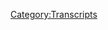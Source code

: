 {{DEFAULTSORT:
    #_TRANSCRIPT_0355:April 18, 2013
}}{{Transcript
    | title         = [[355: April 18, 2013]]
    | caption       = [https://knowledgefight.libsyn.com/knowledge-fight-april-18-2013 Listen to this episode on Libsyn]
    | episodeNumber = [[355: April 18, 2013|355]]
    | length        = 03:46:21
}}

{{MessageBox
    | header     = Warning: Bot Generated Content
    | text       = This transcript was automatically generated by transcription software and likely contains many mistakes and misattributions. Please check the audio for definitive quotes, attribution, and context.
    | image      = N3yvass4myg91.webp
    | imagewidth = 50px
    | id         = warning
}}

{{TranscriptBlock
    | name      = Unknown Speaker
    | timestamp = 00:00:00.000
    | text      = N-N-N-N-N-N-N-Knowledge Fight
}}

{{TranscriptBlock
    | name      = Unknown Speaker
    | timestamp = 00:00:13.000
    | text      = Dan and Jordan, I am sweating
}}

{{TranscriptBlock
    | name      = Unknown Speaker
    | timestamp = 00:00:18.000
    | text      = knowledgefight.com, it's time to pray
}}

{{TranscriptBlock
    | name      = Unknown Speaker
    | timestamp = 00:00:21.000
    | text      = I have great respect for knowledgefight
}}

{{TranscriptBlock
    | name      = Unknown Speaker
    | timestamp = 00:00:24.000
    | text      = I'm sick of them posing as if they're the good guys
}}

{{TranscriptBlock
    | name      = Unknown Speaker
    | timestamp = 00:00:27.000
    | text      = saying we are the bad guys, knowledgefight
}}

{{TranscriptBlock
    | name      = Unknown Speaker
    | timestamp = 00:00:30.000
    | text      = Dan and Jordan, knowledgefight
}}

{{TranscriptBlock
    | name      = Unknown Speaker
    | timestamp = 00:00:34.000
    | text      = need, need money
}}

{{TranscriptBlock
    | name      = Unknown Speaker
    | timestamp = 00:00:39.000
    | text      = Andy and Kansas, Andy and, Andy
}}

{{TranscriptBlock
    | name      = Unknown Speaker
    | timestamp = 00:00:42.000
    | text      = stop it, Andy and, Andy and, Andy and, Andy and, Andy
}}

{{TranscriptBlock
    | name      = Unknown Speaker
    | timestamp = 00:00:46.000
    | text      = it's time to pray
}}

{{TranscriptBlock
    | name      = Unknown Speaker
    | timestamp = 00:00:47.000
    | text      = Andy and Kansas, you're on the air, thanks for holding
}}

{{TranscriptBlock
    | name      = Unknown Speaker
    | timestamp = 00:00:49.000
    | text      = Hello Alex, I'm a system caller, I'm a huge fan
}}

{{TranscriptBlock
    | name      = Unknown Speaker
    | timestamp = 00:00:52.000
    | text      = I love your work
}}

{{TranscriptBlock
    | name      = Unknown Speaker
    | timestamp = 00:00:53.000
    | text      = knowledgefight
}}

{{TranscriptBlock
    | name      = Unknown Speaker
    | timestamp = 00:00:54.000
    | text      = knowledgefight.com
}}

{{TranscriptBlock
    | name      = Unknown Speaker
    | timestamp = 00:00:57.000
    | text      = I love you
}}

{{TranscriptBlock
    | name      = Unknown Speaker
    | timestamp = 00:00:59.000
    | text      = Hey everybody, welcome back to Knowledge Fight, I'm Dan
}}

{{TranscriptBlock
    | name      = Unknown Speaker
    | timestamp = 00:01:01.000
    | text      = I'm Jordan
}}

{{TranscriptBlock
    | name      = Unknown Speaker
    | timestamp = 00:01:02.000
    | text      = We're a couple dudes, like to sit around, drink novelty beverages
}}

{{TranscriptBlock
    | name      = Unknown Speaker
    | timestamp = 00:01:04.000
    | text      = and talk a little bit about Alex Jones
}}

{{TranscriptBlock
    | name      = Unknown Speaker
    | timestamp = 00:01:06.000
    | text      = Indeed we are, Dan
}}

{{TranscriptBlock
    | name      = Unknown Speaker
    | timestamp = 00:01:07.000
    | text      = Jordan
}}

{{TranscriptBlock
    | name      = Unknown Speaker
    | timestamp = 00:01:08.000
    | text      = Dan
}}

{{TranscriptBlock
    | name      = Unknown Speaker
    | timestamp = 00:01:09.000
    | text      = Jordan
}}

{{TranscriptBlock
    | name      = Unknown Speaker
    | timestamp = 00:01:10.000
    | text      = Is there a specific jingle you remember from your childhood?
}}

{{TranscriptBlock
    | name      = Unknown Speaker
    | timestamp = 00:01:12.000
    | text      = One that pops out in your mind right away
}}

{{TranscriptBlock
    | name      = Unknown Speaker
    | timestamp = 00:01:24.000
    | text      = That business has my favorite origin story, O'Reilly Auto Parts
}}

{{TranscriptBlock
    | name      = Unknown Speaker
    | timestamp = 00:01:28.000
    | text      = It's just a divorce gone bad and she made her own business to spite
}}

{{TranscriptBlock
    | name      = Unknown Speaker
    | timestamp = 00:01:32.000
    | text      = Is that right?
}}

{{TranscriptBlock
    | name      = Unknown Speaker
    | timestamp = 00:01:33.000
    | text      = Yeah, I think it's the guy who
}}

{{TranscriptBlock
    | name      = Unknown Speaker
    | timestamp = 00:01:34.000
    | text      = You know the lore of O'Reilly?
}}

{{TranscriptBlock
    | name      = Unknown Speaker
    | timestamp = 00:01:36.000
    | text      = They owned AutoZone, or the guy who created AutoZone
}}

{{TranscriptBlock
    | name      = Unknown Speaker
    | timestamp = 00:01:39.000
    | text      = Yeah, get in the zone with AutoZone, and then they got divorced and she was like
}}

{{TranscriptBlock
    | name      = Unknown Speaker
    | timestamp = 00:01:42.000
    | text      = I fucking hate that guy, and she just made O'Reilly Auto Parts
}}

{{TranscriptBlock
    | name      = Unknown Speaker
    | timestamp = 00:01:45.000
    | text      = I feel really
}}

{{TranscriptBlock
    | name      = Unknown Speaker
    | timestamp = 00:01:46.000
    | text      = I'm fairly certain that's the
}}

{{TranscriptBlock
    | name      = Unknown Speaker
    | timestamp = 00:01:47.000
    | text      = I hope you're not telling tales out of school here
}}

{{TranscriptBlock
    | name      = Unknown Speaker
    | timestamp = 00:01:49.000
    | text      = Apocrypha that could be, I could be wrong but I remember that
}}

{{TranscriptBlock
    | name      = Unknown Speaker
    | timestamp = 00:01:52.000
    | text      = I wish it was more of a local thing, but I honestly also
}}

{{TranscriptBlock
    | name      = Unknown Speaker
    | timestamp = 00:01:55.000
    | text      = I realized that I had sort of placed O'Reilly Auto Parts in my brain
}}

{{TranscriptBlock
    | name      = Unknown Speaker
    | timestamp = 00:01:59.000
    | text      = as like a local Columbia business
}}

{{TranscriptBlock
    | name      = Unknown Speaker
    | timestamp = 00:02:01.000
    | text      = Not realizing it's a national chain
}}

{{TranscriptBlock
    | name      = Unknown Speaker
    | timestamp = 00:02:04.000
    | text      = It sounds more like it could be than AutoZone, you know
}}

{{TranscriptBlock
    | name      = Unknown Speaker
    | timestamp = 00:02:07.000
    | text      = Like O'Reilly sounds like it could be like
}}

{{TranscriptBlock
    | name      = Unknown Speaker
    | timestamp = 00:02:09.000
    | text      = Oh, I know O'Reilly, he lives down the block
}}

{{TranscriptBlock
    | name      = Unknown Speaker
    | timestamp = 00:02:11.000
    | text      = That's the one that sticks out most to me in my mind
}}

{{TranscriptBlock
    | name      = Unknown Speaker
    | timestamp = 00:02:14.000
    | text      = But I'm sure there are others
}}

{{TranscriptBlock
    | name      = Unknown Speaker
    | timestamp = 00:02:15.000
    | text      = And maybe one will come to me by the time we finish this episode
}}

{{TranscriptBlock
    | name      = Unknown Speaker
    | timestamp = 00:02:18.000
    | text      = And if so, I'll sing it
}}

{{TranscriptBlock
    | name      = Unknown Speaker
    | timestamp = 00:02:19.000
    | text      = Well, I just turned and looked over and you've got goldfish right on the table
}}

{{TranscriptBlock
    | name      = Unknown Speaker
    | timestamp = 00:02:22.000
    | text      = I do
}}

{{TranscriptBlock
    | name      = Unknown Speaker
    | timestamp = 00:02:23.000
    | text      = And I was like, got goldfishes
}}

{{TranscriptBlock
    | name      = Unknown Speaker
    | timestamp = 00:02:25.000
    | text      = I don't remember that jingle
}}

{{TranscriptBlock
    | name      = Unknown Speaker
    | timestamp = 00:02:26.000
    | text      = You don't remember that one?
}}

{{TranscriptBlock
    | name      = Unknown Speaker
    | timestamp = 00:02:27.000
    | text      = No
}}

{{TranscriptBlock
    | name      = Unknown Speaker
    | timestamp = 00:02:28.000
    | text      = Oh man
}}

{{TranscriptBlock
    | name      = Unknown Speaker
    | timestamp = 00:02:29.000
    | text      = My parents would mostly only let us watch PBS growing up
}}

{{TranscriptBlock
    | name      = Unknown Speaker
    | timestamp = 00:02:31.000
    | text      = So I didn't have a lot of commercials in my early days
}}

{{TranscriptBlock
    | name      = Unknown Speaker
    | timestamp = 00:02:36.000
    | text      = Try kale, kale's good
}}

{{TranscriptBlock
    | name      = Unknown Speaker
    | timestamp = 00:02:38.000
    | text      = We're from PBS
}}

{{TranscriptBlock
    | name      = Unknown Speaker
    | timestamp = 00:02:40.000
    | text      = I don't even think they would allow that
}}

{{TranscriptBlock
    | name      = Unknown Speaker
    | timestamp = 00:02:42.000
    | text      = But there's a podcast where I don't know much about jingles
}}

{{TranscriptBlock
    | name      = Unknown Speaker
    | timestamp = 00:02:45.000
    | text      = But I do know quite a bit about Alex Jones
}}

{{TranscriptBlock
    | name      = Unknown Speaker
    | timestamp = 00:02:47.000
    | text      = And I know quite a bit about the former and none about the latter
}}

{{TranscriptBlock
    | name      = Unknown Speaker
    | timestamp = 00:02:50.000
    | text      = So Jordan, today we are back in the past
}}

{{TranscriptBlock
    | name      = Unknown Speaker
    | timestamp = 00:02:52.000
    | text      = We are going to be going over April 18th, 2013
}}

{{TranscriptBlock
    | name      = Unknown Speaker
    | timestamp = 00:02:55.000
    | text      = Alright
}}

{{TranscriptBlock
    | name      = Unknown Speaker
    | timestamp = 00:02:56.000
    | text      = Continuing our larger coverage of Alex's response to Sandy Hook
}}

{{TranscriptBlock
    | name      = Unknown Speaker
    | timestamp = 00:03:01.000
    | text      = and his coverage afterwards
}}

{{TranscriptBlock
    | name      = Unknown Speaker
    | timestamp = 00:03:03.000
    | text      = in the sub-chapter of the Boston bombing at Fallout
}}

{{TranscriptBlock
    | name      = Unknown Speaker
    | timestamp = 00:03:09.000
    | text      = This investigation has really gotten out of hand
}}

{{TranscriptBlock
    | name      = Unknown Speaker
    | timestamp = 00:03:11.000
    | text      = I think it's gotten out of hand
}}

{{TranscriptBlock
    | name      = Unknown Speaker
    | timestamp = 00:03:12.000
    | text      = But one of the things that I'm starting to realize
}}

{{TranscriptBlock
    | name      = Unknown Speaker
    | timestamp = 00:03:14.000
    | text      = is that maybe what we were looking for was the wrong thing
}}

{{TranscriptBlock
    | name      = Unknown Speaker
    | timestamp = 00:03:19.000
    | text      = You know, what we embarked on was trying to figure out
}}

{{TranscriptBlock
    | name      = Unknown Speaker
    | timestamp = 00:03:21.000
    | text      = when Alex changes his tune about Sandy Hook
}}

{{TranscriptBlock
    | name      = Unknown Speaker
    | timestamp = 00:03:24.000
    | text      = But in the process, I think the larger story is the Boston bombing
}}

{{TranscriptBlock
    | name      = Unknown Speaker
    | timestamp = 00:03:27.000
    | text      = Right
}}

{{TranscriptBlock
    | name      = Unknown Speaker
    | timestamp = 00:03:28.000
    | text      = I think that broke his mind
}}

{{TranscriptBlock
    | name      = Unknown Speaker
    | timestamp = 00:03:29.000
    | text      = I think you might be right
}}

{{TranscriptBlock
    | name      = Unknown Speaker
    | timestamp = 00:03:30.000
    | text      = I think that we've accidentally stumbled onto pretty solid evidence
}}

{{TranscriptBlock
    | name      = Unknown Speaker
    | timestamp = 00:03:34.000
    | text      = that this is a major turning point in his career
}}

{{TranscriptBlock
    | name      = Unknown Speaker
    | timestamp = 00:03:37.000
    | text      = Yeah, yeah, yeah
}}

{{TranscriptBlock
    | name      = Unknown Speaker
    | timestamp = 00:03:38.000
    | text      = He believes, like we talked about on our last episode
}}

{{TranscriptBlock
    | name      = Unknown Speaker
    | timestamp = 00:03:40.000
    | text      = that he has completely outflanked the globalists
}}

{{TranscriptBlock
    | name      = Unknown Speaker
    | timestamp = 00:03:44.000
    | text      = Of course he does
}}

{{TranscriptBlock
    | name      = Unknown Speaker
    | timestamp = 00:03:46.000
    | text      = And he just continues to lose it
}}

{{TranscriptBlock
    | name      = Unknown Speaker
    | timestamp = 00:03:48.000
    | text      = And we're going to go through a good bit of that on today's episode
}}

{{TranscriptBlock
    | name      = Unknown Speaker
    | timestamp = 00:03:51.000
    | text      = Things get wild
}}

{{TranscriptBlock
    | name      = Unknown Speaker
    | timestamp = 00:03:53.000
    | text      = But before we get to that, we've got to give a shoutout
}}

{{TranscriptBlock
    | name      = Unknown Speaker
    | timestamp = 00:03:55.000
    | text      = to some folks who have signed up and are supporting the show
}}

{{TranscriptBlock
    | name      = Unknown Speaker
    | timestamp = 00:03:57.000
    | text      = So first of all, Brett, thank you so much
}}

{{TranscriptBlock
    | name      = Unknown Speaker
    | timestamp = 00:03:59.000
    | text      = You are now a policy wonk
}}

{{TranscriptBlock
    | name      = Unknown Speaker
    | timestamp = 00:04:00.000
    | text      = I'm a policy wonk
}}

{{TranscriptBlock
    | name      = Unknown Speaker
    | timestamp = 00:04:02.000
    | text      = Thank you Brett
}}

{{TranscriptBlock
    | name      = Unknown Speaker
    | timestamp = 00:04:03.000
    | text      = Next
}}

{{TranscriptBlock
    | name      = Unknown Speaker
    | timestamp = 00:04:04.000
    | text      = You did say... you were trying to do a flight of the concords Brett
}}

{{TranscriptBlock
    | name      = Unknown Speaker
    | timestamp = 00:04:06.000
    | text      = I thought of it but I didn't mean to say it
}}

{{TranscriptBlock
    | name      = Unknown Speaker
    | timestamp = 00:04:09.000
    | text      = Sorry
}}

{{TranscriptBlock
    | name      = Unknown Speaker
    | timestamp = 00:04:10.000
    | text      = Brett
}}

{{TranscriptBlock
    | name      = Unknown Speaker
    | timestamp = 00:04:11.000
    | text      = Brett
}}

{{TranscriptBlock
    | name      = Unknown Speaker
    | timestamp = 00:04:12.000
    | text      = Colin, thank you so much
}}

{{TranscriptBlock
    | name      = Unknown Speaker
    | timestamp = 00:04:13.000
    | text      = You are now a policy wonk
}}

{{TranscriptBlock
    | name      = Unknown Speaker
    | timestamp = 00:04:14.000
    | text      = I'm a policy wonk
}}

{{TranscriptBlock
    | name      = Unknown Speaker
    | timestamp = 00:04:15.000
    | text      = Thank you Colin
}}

{{TranscriptBlock
    | name      = Unknown Speaker
    | timestamp = 00:04:16.000
    | text      = Thanks Colin
}}

{{TranscriptBlock
    | name      = Unknown Speaker
    | timestamp = 00:04:17.000
    | text      = Next
}}

{{TranscriptBlock
    | name      = Unknown Speaker
    | timestamp = 00:04:18.000
    | text      = You are now a policy wonk
}}

{{TranscriptBlock
    | name      = Unknown Speaker
    | timestamp = 00:04:19.000
    | text      = You are now policy wonk
}}

{{TranscriptBlock
    | name      = Unknown Speaker
    | timestamp = 00:04:20.000
    | text      = I'm a policy wonk
}}

{{TranscriptBlock
    | name      = Unknown Speaker
    | timestamp = 00:04:21.000
    | text      = Thank you so much
}}

{{TranscriptBlock
    | name      = Unknown Speaker
    | timestamp = 00:04:22.000
    | text      = You are now a policy wonk
}}

{{TranscriptBlock
    | name      = Unknown Speaker
    | timestamp = 00:04:23.000
    | text      = You are now a policy wonk
}}

{{TranscriptBlock
    | name      = Unknown Speaker
    | timestamp = 00:04:24.000
    | text      = Next
}}

{{TranscriptBlock
    | name      = Unknown Speaker
    | timestamp = 00:04:25.000
    | text      = Carl, thank you so much
}}

{{TranscriptBlock
    | name      = Unknown Speaker
    | timestamp = 00:04:26.000
    | text      = You are now a policy wonk
}}

{{TranscriptBlock
    | name      = Unknown Speaker
    | timestamp = 00:04:27.000
    | text      = I'm a policy wonk
}}

{{TranscriptBlock
    | name      = Unknown Speaker
    | timestamp = 00:04:28.000
    | text      = Thanks Carl!
}}

{{TranscriptBlock
    | name      = Unknown Speaker
    | timestamp = 00:04:29.000
    | text      = Next, Liz, thank you so much, you are now a policy wonk.
}}

{{TranscriptBlock
    | name      = Unknown Speaker
    | timestamp = 00:04:33.000
    | text      = I'm a policy wonk!
}}

{{TranscriptBlock
    | name      = Unknown Speaker
    | timestamp = 00:04:34.000
    | text      = Thank you Liz!
}}

{{TranscriptBlock
    | name      = Unknown Speaker
    | timestamp = 00:04:35.000
    | text      = Thank you Liz!
}}

{{TranscriptBlock
    | name      = Unknown Speaker
    | timestamp = 00:04:36.000
    | text      = Next, Joel, thank you so much, you are now a policy wonk.
}}

{{TranscriptBlock
    | name      = Unknown Speaker
    | timestamp = 00:04:38.000
    | text      = I'm a policy wonk!
}}

{{TranscriptBlock
    | name      = Unknown Speaker
    | timestamp = 00:04:39.000
    | text      = Thank you Joel!
}}

{{TranscriptBlock
    | name      = Unknown Speaker
    | timestamp = 00:04:40.000
    | text      = Thanks Joel!
}}

{{TranscriptBlock
    | name      = Unknown Speaker
    | timestamp = 00:04:41.000
    | text      = If that's you, Skousen, get out of here.
}}

{{TranscriptBlock
    | name      = Unknown Speaker
    | timestamp = 00:04:42.000
    | text      = Get the fuck out of here Skousen.
}}

{{TranscriptBlock
    | name      = Unknown Speaker
    | timestamp = 00:04:44.000
    | text      = Or Hodgson.
}}

{{TranscriptBlock
    | name      = Unknown Speaker
    | timestamp = 00:04:45.000
    | text      = That'd be better than Skousen.
}}

{{TranscriptBlock
    | name      = Unknown Speaker
    | timestamp = 00:04:47.000
    | text      = In which case, get the back fuck in here Hodgson's.
}}

{{TranscriptBlock
    | name      = Unknown Speaker
    | timestamp = 00:04:50.000
    | text      = You're a big fan, I'm a big fan of yours.
}}

{{TranscriptBlock
    | name      = Unknown Speaker
    | timestamp = 00:04:52.000
    | text      = And then lastly, I'm probably going to mispronounce this, but I think this is probably how this
}}

{{TranscriptBlock
    | name      = Unknown Speaker
    | timestamp = 00:04:56.000
    | text      = is pronounced.
}}

{{TranscriptBlock
    | name      = Unknown Speaker
    | timestamp = 00:04:57.000
    | text      = It's A-K-K-M-E-D-K, I'm going to say Ack-Medic!
}}

{{TranscriptBlock
    | name      = Unknown Speaker
    | timestamp = 00:05:01.000
    | text      = Thank you so much, you are now a policy wonk.
}}

{{TranscriptBlock
    | name      = Unknown Speaker
    | timestamp = 00:05:03.000
    | text      = I'm a policy wonk!
}}

{{TranscriptBlock
    | name      = Unknown Speaker
    | timestamp = 00:05:04.000
    | text      = Thank you Ack-Medic!
}}

{{TranscriptBlock
    | name      = Unknown Speaker
    | timestamp = 00:05:05.000
    | text      = Thank you!
}}

{{TranscriptBlock
    | name      = Unknown Speaker
    | timestamp = 00:05:06.000
    | text      = I feel like we're getting memed again.
}}

{{TranscriptBlock
    | name      = Unknown Speaker
    | timestamp = 00:05:08.000
    | text      = Meh, it's possible.
}}

{{TranscriptBlock
    | name      = Unknown Speaker
    | timestamp = 00:05:09.000
    | text      = Yeah.
}}

{{TranscriptBlock
    | name      = Unknown Speaker
    | timestamp = 00:05:10.000
    | text      = But it turns out that's a real name and we're just complete assholes.
}}

{{TranscriptBlock
    | name      = Unknown Speaker
    | timestamp = 00:05:13.000
    | text      = Sure, it could be.
}}

{{TranscriptBlock
    | name      = Unknown Speaker
    | timestamp = 00:05:14.000
    | text      = Yeah, yeah.
}}

{{TranscriptBlock
    | name      = Unknown Speaker
    | timestamp = 00:05:15.000
    | text      = Thank you so much, Ack-Medic, and if you're listening out there and thinking, hey, I like
}}

{{TranscriptBlock
    | name      = Unknown Speaker
    | timestamp = 00:05:18.000
    | text      = what these guys do, I'd like to support the show, you can do that by going to our website,
}}

{{TranscriptBlock
    | name      = Unknown Speaker
    | timestamp = 00:05:21.000
    | text      = knowledgefight.com, clicking the button that says support the show, it would go to our
}}

{{TranscriptBlock
    | name      = Unknown Speaker
    | timestamp = 00:05:25.000
    | text      = Patreon and you can sign up and support the show.
}}

{{TranscriptBlock
    | name      = Unknown Speaker
    | timestamp = 00:05:28.000
    | text      = It would be very lovely.
}}

{{TranscriptBlock
    | name      = Unknown Speaker
    | timestamp = 00:05:29.000
    | text      = Um, so, Jordan.
}}

{{TranscriptBlock
    | name      = Unknown Speaker
    | timestamp = 00:05:30.000
    | text      = Yes, Dan?
}}

{{TranscriptBlock
    | name      = Unknown Speaker
    | timestamp = 00:05:31.000
    | text      = It is now time.
}}

{{TranscriptBlock
    | name      = Unknown Speaker
    | timestamp = 00:05:33.000
    | text      = Okay.
}}

{{TranscriptBlock
    | name      = Unknown Speaker
    | timestamp = 00:05:34.000
    | text      = Let me read my introduction.
}}

{{TranscriptBlock
    | name      = Unknown Speaker
    | timestamp = 00:05:35.000
    | text      = Okay.
}}

{{TranscriptBlock
    | name      = Unknown Speaker
    | timestamp = 00:05:36.000
    | text      = Bombs are coming!
}}

{{TranscriptBlock
    | name      = Unknown Speaker
    | timestamp = 00:05:37.000
    | text      = No, they have come.
}}

{{TranscriptBlock
    | name      = Unknown Speaker
    | timestamp = 00:05:39.000
    | text      = Oh, okay, that's right.
}}

{{TranscriptBlock
    | name      = Unknown Speaker
    | timestamp = 00:05:40.000
    | text      = We are too late on your, uh, your alert.
}}

{{TranscriptBlock
    | name      = Unknown Speaker
    | timestamp = 00:05:44.000
    | text      = So, for the final time, I will introduce one of these episodes from the Boston bombing
}}

{{TranscriptBlock
    | name      = Unknown Speaker
    | timestamp = 00:05:48.000
    | text      = period by saying that when Alex gets on air on the 18th, people do not know very much.
}}

{{TranscriptBlock
    | name      = Unknown Speaker
    | timestamp = 00:05:53.000
    | text      = This is the episode right before what I'm going to call the fever breaks, and it's the
}}

{{TranscriptBlock
    | name      = Unknown Speaker
    | timestamp = 00:05:57.000
    | text      = last episode where Alex has legitimate free reign to create whatever story he wants out
}}

{{TranscriptBlock
    | name      = Unknown Speaker
    | timestamp = 00:06:02.000
    | text      = of the random bits of internet rumors that he can find.
}}

{{TranscriptBlock
    | name      = Unknown Speaker
    | timestamp = 00:06:05.000
    | text      = To recap a little bit, on our last installment, Alex had found some out of context images
}}

{{TranscriptBlock
    | name      = Unknown Speaker
    | timestamp = 00:06:10.000
    | text      = on 4chan and used them to create his own story of what happened at the Boston Marathon.
}}

{{TranscriptBlock
    | name      = Unknown Speaker
    | timestamp = 00:06:15.000
    | text      = He found people in the pictures that he felt fit his narrative and cast them like characters
}}

{{TranscriptBlock
    | name      = Unknown Speaker
    | timestamp = 00:06:19.000
    | text      = into play.
}}

{{TranscriptBlock
    | name      = Unknown Speaker
    | timestamp = 00:06:20.000
    | text      = He saw some guys in what he decided were SEAL uniforms, so they were Marines who were there
}}

{{TranscriptBlock
    | name      = Unknown Speaker
    | timestamp = 00:06:24.000
    | text      = to run a drill.
}}

{{TranscriptBlock
    | name      = Unknown Speaker
    | timestamp = 00:06:25.000
    | text      = He saw a white guy that he felt looked stupid holding a backpack, so he got to be the tragic
}}

{{TranscriptBlock
    | name      = Unknown Speaker
    | timestamp = 00:06:29.000
    | text      = white patsy, who the globalists are going to pin the crime on so they could blame the
}}

{{TranscriptBlock
    | name      = Unknown Speaker
    | timestamp = 00:06:33.000
    | text      = Patriots.
}}

{{TranscriptBlock
    | name      = Unknown Speaker
    | timestamp = 00:06:34.000
    | text      = I'm pretty sure that one's going to be, uh, bear out to be true.
}}

{{TranscriptBlock
    | name      = Unknown Speaker
    | timestamp = 00:06:36.000
    | text      = Oh, sure.
}}

{{TranscriptBlock
    | name      = Unknown Speaker
    | timestamp = 00:06:37.000
    | text      = Yeah, yeah, yeah.
}}

{{TranscriptBlock
    | name      = Unknown Speaker
    | timestamp = 00:06:38.000
    | text      = He saw some guys whose skin was brown, carrying backpacks, so he decided that they were there
}}

{{TranscriptBlock
    | name      = Unknown Speaker
    | timestamp = 00:06:41.000
    | text      = to make it look like this white patsy was working with Al-Qaeda to validate Alex's theories
}}

{{TranscriptBlock
    | name      = Unknown Speaker
    | timestamp = 00:06:45.000
    | text      = that the media is obsessed with the idea of white right-wingers working with Al-Qaeda.
}}

{{TranscriptBlock
    | name      = Unknown Speaker
    | timestamp = 00:06:49.000
    | text      = Which makes too much sense.
}}

{{TranscriptBlock
    | name      = Unknown Speaker
    | timestamp = 00:06:50.000
    | text      = All of this was just made up out of whole cloth.
}}

{{TranscriptBlock
    | name      = Unknown Speaker
    | timestamp = 00:06:52.000
    | text      = None of this was in any way based on anything other than Alex's assumptions and a story
}}

{{TranscriptBlock
    | name      = Unknown Speaker
    | timestamp = 00:06:57.000
    | text      = that he came up with while looking at random photos.
}}

{{TranscriptBlock
    | name      = Unknown Speaker
    | timestamp = 00:07:00.000
    | text      = From there, Alex decided he'd scooped the media and that they had been forced to announce
}}

{{TranscriptBlock
    | name      = Unknown Speaker
    | timestamp = 00:07:04.000
    | text      = that the FBI had photos of the suspects because he had reported on those pictures that, again,
}}

{{TranscriptBlock
    | name      = Unknown Speaker
    | timestamp = 00:07:09.000
    | text      = he found on 4chan.
}}

{{TranscriptBlock
    | name      = Unknown Speaker
    | timestamp = 00:07:11.000
    | text      = That's so funny.
}}

{{TranscriptBlock
    | name      = Unknown Speaker
    | timestamp = 00:07:12.000
    | text      = After that point, Alex descended into a completely delusional state where he believed that the
}}

{{TranscriptBlock
    | name      = Unknown Speaker
    | timestamp = 00:07:16.000
    | text      = globalists were watching his every move and trying to counter him through the media.
}}

{{TranscriptBlock
    | name      = Unknown Speaker
    | timestamp = 00:07:20.000
    | text      = Then, he interviewed Steve Pachanik, who stated that he was in a state of open treason and
}}

{{TranscriptBlock
    | name      = Unknown Speaker
    | timestamp = 00:07:24.000
    | text      = advocated lone actors attack the federal government.
}}

{{TranscriptBlock
    | name      = Unknown Speaker
    | timestamp = 00:07:27.000
    | text      = It was a fucked up show under any circumstances, but in the aftermath of this bombing, it was
}}

{{TranscriptBlock
    | name      = Unknown Speaker
    | timestamp = 00:07:32.000
    | text      = particularly distasteful.
}}

{{TranscriptBlock
    | name      = Unknown Speaker
    | timestamp = 00:07:33.000
    | text      = Yeah, that one was wild.
}}

{{TranscriptBlock
    | name      = Unknown Speaker
    | timestamp = 00:07:34.000
    | text      = Yeah.
}}

{{TranscriptBlock
    | name      = Unknown Speaker
    | timestamp = 00:07:35.000
    | text      = I assume that it is much better and they retract all of that bullshit today and we're gonna
}}

{{TranscriptBlock
    | name      = Unknown Speaker
    | timestamp = 00:07:39.000
    | text      = see all of them.
}}

{{TranscriptBlock
    | name      = Unknown Speaker
    | timestamp = 00:07:40.000
    | text      = I don't know if they do.
}}

{{TranscriptBlock
    | name      = Unknown Speaker
    | timestamp = 00:07:41.000
    | text      = Okay.
}}

{{TranscriptBlock
    | name      = Unknown Speaker
    | timestamp = 00:07:42.000
    | text      = But the FBI had announced, by the time Alex gets on air, they had announced on the 17th
}}

{{TranscriptBlock
    | name      = Unknown Speaker
    | timestamp = 00:07:48.000
    | text      = that they had photos of the suspects.
}}

{{TranscriptBlock
    | name      = Unknown Speaker
    | timestamp = 00:07:50.000
    | text      = And Homeland Security Secretary Janet Napolitano had testified before the House Homeland Security
}}

{{TranscriptBlock
    | name      = Unknown Speaker
    | timestamp = 00:07:55.000
    | text      = Committee regarding these images and videos that the investigation had zeroed in on.
}}

{{TranscriptBlock
    | name      = Unknown Speaker
    | timestamp = 00:08:00.000
    | text      = However, the actual images had not yet been released to the public when Alex gets on air
}}

{{TranscriptBlock
    | name      = Unknown Speaker
    | timestamp = 00:08:05.000
    | text      = on the 18th.
}}

{{TranscriptBlock
    | name      = Unknown Speaker
    | timestamp = 00:08:07.000
    | text      = And then, another media outlet made a gigantic fuck up.
}}

{{TranscriptBlock
    | name      = Unknown Speaker
    | timestamp = 00:08:11.000
    | text      = The New York Post put a picture of two men, two Moroccan gentlemen who had nothing to
}}

{{TranscriptBlock
    | name      = Unknown Speaker
    | timestamp = 00:08:15.000
    | text      = do with the bombing, on their front cover with the title, quote, bag men.
}}

{{TranscriptBlock
    | name      = Unknown Speaker
    | timestamp = 00:08:20.000
    | text      = They, the New York Post, they were operating off old tips from law enforcement who had
}}

{{TranscriptBlock
    | name      = Unknown Speaker
    | timestamp = 00:08:24.000
    | text      = for a moment considered them persons of interest, but had already excluded them as having anything
}}

{{TranscriptBlock
    | name      = Unknown Speaker
    | timestamp = 00:08:29.000
    | text      = to do with the bombing.
}}

{{TranscriptBlock
    | name      = Unknown Speaker
    | timestamp = 00:08:30.000
    | text      = So this was a huge problem with the New York Post's cover on the 18th.
}}

{{TranscriptBlock
    | name      = Unknown Speaker
    | timestamp = 00:08:35.000
    | text      = I would say the New York Post is a huge problem.
}}

{{TranscriptBlock
    | name      = Unknown Speaker
    | timestamp = 00:08:38.000
    | text      = Salon called it, quote, a new low.
}}

{{TranscriptBlock
    | name      = Unknown Speaker
    | timestamp = 00:08:40.000
    | text      = Others described it as appalling, and they were all right.
}}

{{TranscriptBlock
    | name      = Unknown Speaker
    | timestamp = 00:08:44.000
    | text      = In the ensuing fallout, it was easy to conflate the two events in your head, to imagine that
}}

{{TranscriptBlock
    | name      = Unknown Speaker
    | timestamp = 00:08:48.000
    | text      = the picture on the cover of the New York Post was the same one as the ones that were going
}}

{{TranscriptBlock
    | name      = Unknown Speaker
    | timestamp = 00:08:52.000
    | text      = to be released by the FBI and had been mentioned by Napolitano.
}}

{{TranscriptBlock
    | name      = Unknown Speaker
    | timestamp = 00:08:56.000
    | text      = And Alex makes exactly this mistake, which we'll discuss in greater detail as this episode goes on.
}}

{{TranscriptBlock
    | name      = Unknown Speaker
    | timestamp = 00:09:02.000
    | text      = The larger point for now is that when Alex gets into the studio, he has a lot of chaos
}}

{{TranscriptBlock
    | name      = Unknown Speaker
    | timestamp = 00:09:06.000
    | text      = and confusion to play with regarding these photos.
}}

{{TranscriptBlock
    | name      = Unknown Speaker
    | timestamp = 00:09:10.000
    | text      = In the absence of any real actual information, that's about the best he could hope for at this point.
}}

{{TranscriptBlock
    | name      = Unknown Speaker
    | timestamp = 00:09:14.000
    | text      = He's in a pretty good position from a propaganda standpoint.
}}

{{TranscriptBlock
    | name      = Unknown Speaker
    | timestamp = 00:09:17.000
    | text      = You would call it the poll position, if you will.
}}

{{TranscriptBlock
    | name      = Unknown Speaker
    | timestamp = 00:09:19.000
    | text      = Sure.
}}

{{TranscriptBlock
    | name      = Unknown Speaker
    | timestamp = 00:09:20.000
    | text      = The FBI press conference is scheduled to happen while Alex is on air because he's extended
}}

{{TranscriptBlock
    | name      = Unknown Speaker
    | timestamp = 00:09:24.000
    | text      = his show six hours now.
}}

{{TranscriptBlock
    | name      = Unknown Speaker
    | timestamp = 00:09:26.000
    | text      = Of course, of course.
}}

{{TranscriptBlock
    | name      = Unknown Speaker
    | timestamp = 00:09:27.000
    | text      = And he knows that once the press conference happens, he needs to be firmly in place with his narrative.
}}

{{TranscriptBlock
    | name      = Unknown Speaker
    | timestamp = 00:09:32.000
    | text      = He knows that that's the moment that the metaphorical cement is going to dry.
}}

{{TranscriptBlock
    | name      = Unknown Speaker
    | timestamp = 00:09:37.000
    | text      = Once there's information backed up by an actual investigation available, his rambling bullshit's
}}

{{TranscriptBlock
    | name      = Unknown Speaker
    | timestamp = 00:09:42.000
    | text      = going to be pretty unconvincing to anyone he hasn't already convinced.
}}

{{TranscriptBlock
    | name      = Unknown Speaker
    | timestamp = 00:09:46.000
    | text      = So he has three main objectives.
}}

{{TranscriptBlock
    | name      = Unknown Speaker
    | timestamp = 00:09:48.000
    | text      = One, solidify the narrative.
}}

{{TranscriptBlock
    | name      = Unknown Speaker
    | timestamp = 00:09:50.000
    | text      = Two, establish a narrative about what the FBI release will be in hopes of preemptively discrediting it.
}}

{{TranscriptBlock
    | name      = Unknown Speaker
    | timestamp = 00:09:57.000
    | text      = And three, throw conspiracy spaghetti against the wall and see what sticks.
}}

{{TranscriptBlock
    | name      = Unknown Speaker
    | timestamp = 00:10:01.000
    | text      = And four, of course, salt the water before you put the spaghetti in there.
}}

{{TranscriptBlock
    | name      = Unknown Speaker
    | timestamp = 00:10:07.000
    | text      = That otherwise helps it stick.
}}

{{TranscriptBlock
    | name      = Unknown Speaker
    | timestamp = 00:10:08.000
    | text      = Yeah, yeah, yeah, absolutely.
}}

{{TranscriptBlock
    | name      = Unknown Speaker
    | timestamp = 00:10:09.000
    | text      = That's what my mama told me.
}}

{{TranscriptBlock
    | name      = Unknown Speaker
    | timestamp = 00:10:10.000
    | text      = It's terrible.
}}

{{TranscriptBlock
    | name      = Unknown Speaker
    | timestamp = 00:10:11.000
    | text      = My mama!
}}

{{TranscriptBlock
    | name      = Unknown Speaker
    | timestamp = 00:10:12.000
    | text      = My mama!
}}

{{TranscriptBlock
    | name      = Unknown Speaker
    | timestamp = 00:10:13.000
    | text      = Also on this episode, we'll get a premiere of an InfoWars employee.
}}

{{TranscriptBlock
    | name      = Unknown Speaker
    | timestamp = 00:10:17.000
    | text      = Yeah.
}}

{{TranscriptBlock
    | name      = Unknown Speaker
    | timestamp = 00:10:18.000
    | text      = We will find a guest appearance from someone I've never heard on the show before, but I
}}

{{TranscriptBlock
    | name      = Unknown Speaker
    | timestamp = 00:10:23.000
    | text      = guess I've actually talked to them.
}}

{{TranscriptBlock
    | name      = Unknown Speaker
    | timestamp = 00:10:25.000
    | text      = Really?
}}

{{TranscriptBlock
    | name      = Unknown Speaker
    | timestamp = 00:10:26.000
    | text      = Which is weird.
}}

{{TranscriptBlock
    | name      = Unknown Speaker
    | timestamp = 00:10:27.000
    | text      = Yeah.
}}

{{TranscriptBlock
    | name      = Unknown Speaker
    | timestamp = 00:10:28.000
    | text      = Okay.
}}

{{TranscriptBlock
    | name      = Unknown Speaker
    | timestamp = 00:10:29.000
    | text      = All right.
}}

{{TranscriptBlock
    | name      = Unknown Speaker
    | timestamp = 00:10:30.000
    | text      = Here's a small action.
}}

{{TranscriptBlock
    | name      = Unknown Speaker
    | timestamp = 00:10:31.000
    | text      = Yeah, it's kind of weird.
}}

{{TranscriptBlock
    | name      = Unknown Speaker
    | timestamp = 00:10:32.000
    | text      = Here's a small world action.
}}

{{TranscriptBlock
    | name      = Unknown Speaker
    | timestamp = 00:10:33.000
    | text      = So this is the state that we're in here when Alex gets on air.
}}

{{TranscriptBlock
    | name      = Unknown Speaker
    | timestamp = 00:10:36.000
    | text      = Yeah.
}}

{{TranscriptBlock
    | name      = Unknown Speaker
    | timestamp = 00:10:37.000
    | text      = And it's going to be a mess.
}}

{{TranscriptBlock
    | name      = Unknown Speaker
    | timestamp = 00:10:39.000
    | text      = So here's the first clip where Alex is just sort of stating that these, talking about
}}

{{TranscriptBlock
    | name      = Unknown Speaker
    | timestamp = 00:10:45.000
    | text      = the pictures, the FBI and people like Janet Napolitano, talking about these pictures,
}}

{{TranscriptBlock
    | name      = Unknown Speaker
    | timestamp = 00:10:50.000
    | text      = they're just a cover-up because InfoWars is so on the story.
}}

{{TranscriptBlock
    | name      = Unknown Speaker
    | timestamp = 00:10:56.000
    | text      = I am going to attempt as best I can after the break when we come back to go over all
}}

{{TranscriptBlock
    | name      = Unknown Speaker
    | timestamp = 00:11:05.000
    | text      = the different facets of this, but we saw a massive cover-up yesterday.
}}

{{TranscriptBlock
    | name      = Unknown Speaker
    | timestamp = 00:11:09.200
    | text      = Within five minutes of us announcing, we had the photos and videos of what looked like
}}

{{TranscriptBlock
    | name      = Unknown Speaker
    | timestamp = 00:11:13.220
    | text      = Navy SEALs along with what looked like Saudi Arabians and what looked like good old boy
}}

{{TranscriptBlock
    | name      = Unknown Speaker
    | timestamp = 00:11:17.919
    | text      = Patsies they were preparing to set up, all with black backpacks.
}}

{{TranscriptBlock
    | name      = Unknown Speaker
    | timestamp = 00:11:21.639
    | text      = CNN looked completely panicked during the break and said, oh, now there's been an arrest.
}}

{{TranscriptBlock
    | name      = Unknown Speaker
    | timestamp = 00:11:26.320
    | text      = There's going to be a press conference at five.
}}

{{TranscriptBlock
    | name      = Unknown Speaker
    | timestamp = 00:11:28.379
    | text      = But then they figured out, wait, now when we show the photos that Jones has, then everyone's
}}

{{TranscriptBlock
    | name      = Unknown Speaker
    | timestamp = 00:11:33.519
    | text      = going to say, well, what about all these other people?
}}

{{TranscriptBlock
    | name      = Unknown Speaker
    | timestamp = 00:11:35.720
    | text      = So that's kind of just a distillation of what he is, you know, the state he's in as he's
}}

{{TranscriptBlock
    | name      = Unknown Speaker
    | timestamp = 00:11:40.100
    | text      = launching off on the 18th.
}}

{{TranscriptBlock
    | name      = Unknown Speaker
    | timestamp = 00:11:41.720
    | text      = At what point do we have to declare like a legitimate delusional break from reality?
}}

{{TranscriptBlock
    | name      = Unknown Speaker
    | timestamp = 00:11:46.940
    | text      = It's here.
}}

{{TranscriptBlock
    | name      = Unknown Speaker
    | timestamp = 00:11:47.940
    | text      = Like this is insane.
}}

{{TranscriptBlock
    | name      = Unknown Speaker
    | timestamp = 00:11:49.360
    | text      = Yeah.
}}

{{TranscriptBlock
    | name      = Unknown Speaker
    | timestamp = 00:11:50.360
    | text      = There are elements of it that you can still kind of tell are performative.
}}

{{TranscriptBlock
    | name      = Unknown Speaker
    | timestamp = 00:11:52.799
    | text      = Yeah.
}}

{{TranscriptBlock
    | name      = Unknown Speaker
    | timestamp = 00:11:53.799
    | text      = Absolutely.
}}

{{TranscriptBlock
    | name      = Unknown Speaker
    | timestamp = 00:11:54.799
    | text      = I don't think it's like you've got to chase him with a butterfly net or anything like
}}

{{TranscriptBlock
    | name      = Unknown Speaker
    | timestamp = 00:11:57.639
    | text      = that.
}}

{{TranscriptBlock
    | name      = Unknown Speaker
    | timestamp = 00:11:58.639
    | text      = But there's a, it's a balance here that you could definitely tell some of this is sincere.
}}

{{TranscriptBlock
    | name      = Unknown Speaker
    | timestamp = 00:12:04.799
    | text      = Yeah.
}}

{{TranscriptBlock
    | name      = Unknown Speaker
    | timestamp = 00:12:05.799
    | text      = Yeah.
}}

{{TranscriptBlock
    | name      = Unknown Speaker
    | timestamp = 00:12:06.799
    | text      = He's buying his own bullshit and then some of it is intentional manipulation.
}}

{{TranscriptBlock
    | name      = Unknown Speaker
    | timestamp = 00:12:10.240
    | text      = Yeah.
}}

{{TranscriptBlock
    | name      = Unknown Speaker
    | timestamp = 00:12:11.240
    | text      = Yeah.
}}

{{TranscriptBlock
    | name      = Unknown Speaker
    | timestamp = 00:12:12.240
    | text      = It's really hard to tell what it is.
}}

{{TranscriptBlock
    | name      = Unknown Speaker
    | timestamp = 00:12:13.240
    | text      = You can't find out the exact ratio, but yeah, he buys that he, he thinks he's really scooped
}}

{{TranscriptBlock
    | name      = Unknown Speaker
    | timestamp = 00:12:18.360
    | text      = the real media.
}}

{{TranscriptBlock
    | name      = Unknown Speaker
    | timestamp = 00:12:19.360
    | text      = Yeah.
}}

{{TranscriptBlock
    | name      = Unknown Speaker
    | timestamp = 00:12:20.360
    | text      = And you can tell cause he's so excited because he's literally never done that before.
}}

{{TranscriptBlock
    | name      = Unknown Speaker
    | timestamp = 00:12:23.519
    | text      = You know, he feels like, Oh shit, I finally accidentally hit the jackpot.
}}

{{TranscriptBlock
    | name      = Unknown Speaker
    | timestamp = 00:12:27.879
    | text      = I finally lived up to my promise.
}}

{{TranscriptBlock
    | name      = Unknown Speaker
    | timestamp = 00:12:29.840
    | text      = Yeah, exactly.
}}

{{TranscriptBlock
    | name      = Unknown Speaker
    | timestamp = 00:12:30.840
    | text      = I have been lying for 20 years and finally.
}}

{{TranscriptBlock
    | name      = Unknown Speaker
    | timestamp = 00:12:33.879
    | text      = Yeah.
}}

{{TranscriptBlock
    | name      = Unknown Speaker
    | timestamp = 00:12:34.879
    | text      = Yeah.
}}

{{TranscriptBlock
    | name      = Unknown Speaker
    | timestamp = 00:12:35.879
    | text      = And so I mean the, the issue too with that, uh, what we talked about a little bit on the
}}

{{TranscriptBlock
    | name      = Unknown Speaker
    | timestamp = 00:12:39.080
    | text      = last episode, the announcement that they'd made an arrest, uh, that was inaccurate never
}}

{{TranscriptBlock
    | name      = Unknown Speaker
    | timestamp = 00:12:44.960
    | text      = came from the Boston police department, the FBI.
}}

{{TranscriptBlock
    | name      = Unknown Speaker
    | timestamp = 00:12:48.720
    | text      = It was something that was, uh, from the erroneous sources within the like CNN, right?
}}

{{TranscriptBlock
    | name      = Unknown Speaker
    | timestamp = 00:12:55.759
    | text      = So the idea that the, they said that they'd got him and all they did, they didn't CNN
}}

{{TranscriptBlock
    | name      = Unknown Speaker
    | timestamp = 00:13:00.879
    | text      = got that wrong.
}}

{{TranscriptBlock
    | name      = Unknown Speaker
    | timestamp = 00:13:01.879
    | text      = You, you are right.
}}

{{TranscriptBlock
    | name      = Unknown Speaker
    | timestamp = 00:13:03.120
    | text      = That that was misreported.
}}

{{TranscriptBlock
    | name      = Unknown Speaker
    | timestamp = 00:13:04.120
    | text      = Yeah.
}}

{{TranscriptBlock
    | name      = Unknown Speaker
    | timestamp = 00:13:05.120
    | text      = But you can't claim that all of this, because CNN can't be running the Patsy operation.
}}

{{TranscriptBlock
    | name      = Unknown Speaker
    | timestamp = 00:13:09.919
    | text      = Right.
}}

{{TranscriptBlock
    | name      = Unknown Speaker
    | timestamp = 00:13:10.919
    | text      = Right.
}}

{{TranscriptBlock
    | name      = Unknown Speaker
    | timestamp = 00:13:11.919
    | text      = Right.
}}

{{TranscriptBlock
    | name      = Unknown Speaker
    | timestamp = 00:13:12.919
    | text      = It's just, it's straight.
}}

{{TranscriptBlock
    | name      = Unknown Speaker
    | timestamp = 00:13:13.919
    | text      = It stretches credulity to imagine, um, that they're able to do that.
}}

{{TranscriptBlock
    | name      = Unknown Speaker
    | timestamp = 00:13:17.200
    | text      = I understand that he's saying that the media is the presentation arm of all this, but they
}}

{{TranscriptBlock
    | name      = Unknown Speaker
    | timestamp = 00:13:21.360
    | text      = would have to be like so much deeper.
}}

{{TranscriptBlock
    | name      = Unknown Speaker
    | timestamp = 00:13:24.159
    | text      = Right.
}}

{{TranscriptBlock
    | name      = Unknown Speaker
    | timestamp = 00:13:25.159
    | text      = Anyway, I'm going to go with MSNBC is the one who did it.
}}

{{TranscriptBlock
    | name      = Unknown Speaker
    | timestamp = 00:13:28.120
    | text      = That's a surprise.
}}

{{TranscriptBlock
    | name      = Unknown Speaker
    | timestamp = 00:13:29.120
    | text      = Uh huh.
}}

{{TranscriptBlock
    | name      = Unknown Speaker
    | timestamp = 00:13:30.120
    | text      = Yeah.
}}

{{TranscriptBlock
    | name      = Unknown Speaker
    | timestamp = 00:13:31.120
    | text      = See, that's the twist ending.
}}

{{TranscriptBlock
    | name      = Unknown Speaker
    | timestamp = 00:13:32.120
    | text      = That's a, that's our black mirror episode.
}}

{{TranscriptBlock
    | name      = Unknown Speaker
    | timestamp = 00:13:33.120
    | text      = It was MSNBC all along.
}}

{{TranscriptBlock
    | name      = Unknown Speaker
    | timestamp = 00:13:34.960
    | text      = Fair enough.
}}

{{TranscriptBlock
    | name      = Unknown Speaker
    | timestamp = 00:13:35.960
    | text      = Yeah.
}}

{{TranscriptBlock
    | name      = Unknown Speaker
    | timestamp = 00:13:36.960
    | text      = Uh, I'd watch that show.
}}

{{TranscriptBlock
    | name      = Unknown Speaker
    | timestamp = 00:13:37.960
    | text      = Yeah.
}}

{{TranscriptBlock
    | name      = Unknown Speaker
    | timestamp = 00:13:38.960
    | text      = So, uh, there's a quirk from the night before, uh, and that is about Obama.
}}

{{TranscriptBlock
    | name      = Unknown Speaker
    | timestamp = 00:13:42.200
    | text      = Uh, and this gets into, uh, bullshit, uh, that will kind of continue on this episode
}}

{{TranscriptBlock
    | name      = Unknown Speaker
    | timestamp = 00:13:48.000
    | text      = because on the, uh, on the prior episode, on the 17th, Alex was looking at those pictures
}}

{{TranscriptBlock
    | name      = Unknown Speaker
    | timestamp = 00:13:52.840
    | text      = and seeing the people that he decided were middle Eastern and he was saying that these
}}

{{TranscriptBlock
    | name      = Unknown Speaker
    | timestamp = 00:13:55.960
    | text      = are North Africans and stuff, and now he's trying to retcon that and say that he always
}}

{{TranscriptBlock
    | name      = Unknown Speaker
    | timestamp = 00:14:00.159
    | text      = thought they were Saudi Arabian because there's Saudi Arabia talk going around on the 18th.
}}

{{TranscriptBlock
    | name      = Unknown Speaker
    | timestamp = 00:14:05.039
    | text      = Yeah.
}}

{{TranscriptBlock
    | name      = Unknown Speaker
    | timestamp = 00:14:06.039
    | text      = Yeah.
}}

{{TranscriptBlock
    | name      = Unknown Speaker
    | timestamp = 00:14:07.039
    | text      = Yeah.
}}

{{TranscriptBlock
    | name      = Unknown Speaker
    | timestamp = 00:14:08.039
    | text      = So all of that and more is coming up today.
}}

{{TranscriptBlock
    | name      = Unknown Speaker
    | timestamp = 00:14:09.039
    | text      = You've had an emergency meeting with the Saudi foreign minister and Obama that was not on
}}

{{TranscriptBlock
    | name      = Unknown Speaker
    | timestamp = 00:14:12.519
    | text      = the schedule with all sorts of sedans pulling up and freaking out.
}}

{{TranscriptBlock
    | name      = Unknown Speaker
    | timestamp = 00:14:16.519
    | text      = You had them talking about deporting a Saudi who was arrested.
}}

{{TranscriptBlock
    | name      = Unknown Speaker
    | timestamp = 00:14:19.440
    | text      = Oh, he's a suspect.
}}

{{TranscriptBlock
    | name      = Unknown Speaker
    | timestamp = 00:14:20.440
    | text      = We're going to deport him.
}}

{{TranscriptBlock
    | name      = Unknown Speaker
    | timestamp = 00:14:21.519
    | text      = Let's not.
}}

{{TranscriptBlock
    | name      = Unknown Speaker
    | timestamp = 00:14:22.720
    | text      = For the sake of total clarity there, Alex just trails off in the middle of that sentence.
}}

{{TranscriptBlock
    | name      = Unknown Speaker
    | timestamp = 00:14:26.159
    | text      = Yeah.
}}

{{TranscriptBlock
    | name      = Unknown Speaker
    | timestamp = 00:14:27.159
    | text      = I didn't cut it there like intentionally to try and make it look like he doesn't finish
}}

{{TranscriptBlock
    | name      = Unknown Speaker
    | timestamp = 00:14:30.000
    | text      = his thought.
}}

{{TranscriptBlock
    | name      = Unknown Speaker
    | timestamp = 00:14:31.000
    | text      = He does not finish his thought.
}}

{{TranscriptBlock
    | name      = Unknown Speaker
    | timestamp = 00:14:32.000
    | text      = It just stops.
}}

{{TranscriptBlock
    | name      = Unknown Speaker
    | timestamp = 00:14:33.679
    | text      = So regarding me, uh, the Obama meeting with the Saudi foreign minister, this is something
}}

{{TranscriptBlock
    | name      = Unknown Speaker
    | timestamp = 00:14:38.379
    | text      = that's easy to misrepresent, but I don't think it has anything to do with the bombing at
}}

{{TranscriptBlock
    | name      = Unknown Speaker
    | timestamp = 00:14:42.279
    | text      = all.
}}

{{TranscriptBlock
    | name      = Unknown Speaker
    | timestamp = 00:14:43.299
    | text      = At this point in 2013, Obama was in the middle of a series of meetings with leaders from
}}

{{TranscriptBlock
    | name      = Unknown Speaker
    | timestamp = 00:14:47.279
    | text      = around the Middle East region, hoping to find solutions to the situation with Iran as well
}}

{{TranscriptBlock
    | name      = Unknown Speaker
    | timestamp = 00:14:51.779
    | text      = as the civil war in Syria.
}}

{{TranscriptBlock
    | name      = Unknown Speaker
    | timestamp = 00:14:53.879
    | text      = He did meet with the Saudi foreign minister, Saud al-Falzal, but he was far from the only
}}

{{TranscriptBlock
    | name      = Unknown Speaker
    | timestamp = 00:14:59.600
    | text      = person that he met with.
}}

{{TranscriptBlock
    | name      = Unknown Speaker
    | timestamp = 00:15:00.840
    | text      = I was able to find a story in the Times of Israel from April 17th, 2013 about Obama meeting
}}

{{TranscriptBlock
    | name      = Unknown Speaker
    | timestamp = 00:15:05.600
    | text      = with the crown prince of UAE.
}}

{{TranscriptBlock
    | name      = Unknown Speaker
    | timestamp = 00:15:08.039
    | text      = The article mentions that Obama planned to meet with the leaders from Qatar and Jordan
}}

{{TranscriptBlock
    | name      = Unknown Speaker
    | timestamp = 00:15:11.679
    | text      = in the coming week, but their meetings having to do with, again, Iran and the civil war
}}

{{TranscriptBlock
    | name      = Unknown Speaker
    | timestamp = 00:15:16.200
    | text      = in Syria.
}}

{{TranscriptBlock
    | name      = Unknown Speaker
    | timestamp = 00:15:17.200
    | text      = Yeah.
}}

{{TranscriptBlock
    | name      = Unknown Speaker
    | timestamp = 00:15:18.200
    | text      = The other meetings with foreign leaders were largely ignored by folks like Alex and the
}}

{{TranscriptBlock
    | name      = Unknown Speaker
    | timestamp = 00:15:20.840
    | text      = right wing media because they didn't have as easy connection to possible a conspiracy
}}

{{TranscriptBlock
    | name      = Unknown Speaker
    | timestamp = 00:15:25.480
    | text      = angle on the bombing.
}}

{{TranscriptBlock
    | name      = Unknown Speaker
    | timestamp = 00:15:27.000
    | text      = There was already a quote unquote anomaly with the bombing that had to do with Saudi
}}

{{TranscriptBlock
    | name      = Unknown Speaker
    | timestamp = 00:15:31.519
    | text      = Arabia.
}}

{{TranscriptBlock
    | name      = Unknown Speaker
    | timestamp = 00:15:32.519
    | text      = Right, right, right.
}}

{{TranscriptBlock
    | name      = Unknown Speaker
    | timestamp = 00:15:33.519
    | text      = Context is the enemy of lies, I guess.
}}

{{TranscriptBlock
    | name      = Unknown Speaker
    | timestamp = 00:15:36.279
    | text      = Sure.
}}

{{TranscriptBlock
    | name      = Unknown Speaker
    | timestamp = 00:15:37.279
    | text      = We've mentioned a couple of times so far in our Boston bombing coverage how there was
}}

{{TranscriptBlock
    | name      = Unknown Speaker
    | timestamp = 00:15:40.399
    | text      = a Saudi national who was questioned in the immediate aftermath of the attack and how
}}

{{TranscriptBlock
    | name      = Unknown Speaker
    | timestamp = 00:15:44.240
    | text      = the media had been asking questions about whether or not this individual had any connection
}}

{{TranscriptBlock
    | name      = Unknown Speaker
    | timestamp = 00:15:47.960
    | text      = with what had happened.
}}

{{TranscriptBlock
    | name      = Unknown Speaker
    | timestamp = 00:15:49.200
    | text      = And he'd been totally cleared, no problem, you know, he wasn't involved, he was injured
}}

{{TranscriptBlock
    | name      = Unknown Speaker
    | timestamp = 00:15:53.879
    | text      = in the bombing.
}}

{{TranscriptBlock
    | name      = Unknown Speaker
    | timestamp = 00:15:54.879
    | text      = Right.
}}

{{TranscriptBlock
    | name      = Unknown Speaker
    | timestamp = 00:15:55.879
    | text      = Although admittedly, crown prince MBS would go on to cause a lot more problems.
}}

{{TranscriptBlock
    | name      = Unknown Speaker
    | timestamp = 00:15:59.960
    | text      = I don't think it was MBS who was the one he had a meeting with.
}}

{{TranscriptBlock
    | name      = Unknown Speaker
    | timestamp = 00:16:03.919
    | text      = Okay.
}}

{{TranscriptBlock
    | name      = Unknown Speaker
    | timestamp = 00:16:04.919
    | text      = It was not.
}}

{{TranscriptBlock
    | name      = Unknown Speaker
    | timestamp = 00:16:05.919
    | text      = It was the foreign minister.
}}

{{TranscriptBlock
    | name      = Unknown Speaker
    | timestamp = 00:16:06.919
    | text      = He was still at the bomb.
}}

{{TranscriptBlock
    | name      = Unknown Speaker
    | timestamp = 00:16:07.919
    | text      = Fair enough.
}}

{{TranscriptBlock
    | name      = Unknown Speaker
    | timestamp = 00:16:08.919
    | text      = So, look, one of the things that I think is really interesting is that Alex has largely
}}

{{TranscriptBlock
    | name      = Unknown Speaker
    | timestamp = 00:16:14.039
    | text      = ignored this story up to this point, the reporting on this Saudi national who had been questioned
}}

{{TranscriptBlock
    | name      = Unknown Speaker
    | timestamp = 00:16:20.519
    | text      = in the hospital when they found him after he had been injured.
}}

{{TranscriptBlock
    | name      = Unknown Speaker
    | timestamp = 00:16:24.080
    | text      = Either way, now Alex is picking up this thread, so here's what's going on with that.
}}

{{TranscriptBlock
    | name      = Unknown Speaker
    | timestamp = 00:16:28.360
    | text      = That was a student who was questioned by the police and he was never thought to be guilty
}}

{{TranscriptBlock
    | name      = Unknown Speaker
    | timestamp = 00:16:31.700
    | text      = of a crime and the idea of him being deported never came up outside of gossip mills and
}}

{{TranscriptBlock
    | name      = Unknown Speaker
    | timestamp = 00:16:37.679
    | text      = bad right wing website reporting, which ended up finding its way into the mouth of one of
}}

{{TranscriptBlock
    | name      = Unknown Speaker
    | timestamp = 00:16:43.679
    | text      = the senators who was questioning Janet Napolitano in the Homeland Security Committee.
}}

{{TranscriptBlock
    | name      = Unknown Speaker
    | timestamp = 00:16:49.840
    | text      = Because if you elect a Republican, you're dumb and so are they.
}}

{{TranscriptBlock
    | name      = Unknown Speaker
    | timestamp = 00:16:52.940
    | text      = This student was actually injured in the bombing, the person who was questioned, and the amount
}}

{{TranscriptBlock
    | name      = Unknown Speaker
    | timestamp = 00:16:56.960
    | text      = of attention and suspicion directed his way was probably a good example of the media grasping
}}

{{TranscriptBlock
    | name      = Unknown Speaker
    | timestamp = 00:17:00.940
    | text      = its straws to cover a story that they had no real information about.
}}

{{TranscriptBlock
    | name      = Unknown Speaker
    | timestamp = 00:17:05.319
    | text      = On May 24th, 2013, the Washington Post reported that that Saudi student had made his first
}}

{{TranscriptBlock
    | name      = Unknown Speaker
    | timestamp = 00:17:12.119
    | text      = public comments covering an interview that he did with the Islamic Monthly.
}}

{{TranscriptBlock
    | name      = Unknown Speaker
    | timestamp = 00:17:16.559
    | text      = He told them, quote, he has continued to receive death threats and hate mail to the degree
}}

{{TranscriptBlock
    | name      = Unknown Speaker
    | timestamp = 00:17:20.359
    | text      = that he has not moved back to his house or resumed his normal life.
}}

{{TranscriptBlock
    | name      = Unknown Speaker
    | timestamp = 00:17:24.440
    | text      = In his words, discussing being at the hospital while being questioned, quote, they were really
}}

{{TranscriptBlock
    | name      = Unknown Speaker
    | timestamp = 00:17:28.579
    | text      = scared of me.
}}

{{TranscriptBlock
    | name      = Unknown Speaker
    | timestamp = 00:17:29.579
    | text      = I'm injured.
}}

{{TranscriptBlock
    | name      = Unknown Speaker
    | timestamp = 00:17:30.579
    | text      = They don't have anything.
}}

{{TranscriptBlock
    | name      = Unknown Speaker
    | timestamp = 00:17:31.579
    | text      = And they ask me, what do you have in your hand?
}}

{{TranscriptBlock
    | name      = Unknown Speaker
    | timestamp = 00:17:33.819
    | text      = All the police officers and the FBI and all the nurses and doctors were staring at me.
}}

{{TranscriptBlock
    | name      = Unknown Speaker
    | timestamp = 00:17:37.839
    | text      = I was looking at them like, is it because of the color of my skin or is it because of
}}

{{TranscriptBlock
    | name      = Unknown Speaker
    | timestamp = 00:17:41.440
    | text      = the name of my country?
}}

{{TranscriptBlock
    | name      = Unknown Speaker
    | timestamp = 00:17:42.680
    | text      = Yes, to both.
}}

{{TranscriptBlock
    | name      = Unknown Speaker
    | timestamp = 00:17:45.180
    | text      = After his name was leaked to the media and covered so suspiciously and salaciously by
}}

{{TranscriptBlock
    | name      = Unknown Speaker
    | timestamp = 00:17:48.880
    | text      = the right wing media, implying that he was being deported as a part of a Saudi cover
}}

{{TranscriptBlock
    | name      = Unknown Speaker
    | timestamp = 00:17:52.960
    | text      = up, his life got derailed.
}}

{{TranscriptBlock
    | name      = Unknown Speaker
    | timestamp = 00:17:54.799
    | text      = Quote, I don't know if I'm going to continue my studies.
}}

{{TranscriptBlock
    | name      = Unknown Speaker
    | timestamp = 00:17:58.039
    | text      = I came in to study my bachelors.
}}

{{TranscriptBlock
    | name      = Unknown Speaker
    | timestamp = 00:17:59.759
    | text      = I have a full scholarship from my country.
}}

{{TranscriptBlock
    | name      = Unknown Speaker
    | timestamp = 00:18:01.799
    | text      = I don't know if I'm going to be safe from other people because I lost my privacy.
}}

{{TranscriptBlock
    | name      = Unknown Speaker
    | timestamp = 00:18:06.000
    | text      = So that's why I'm really scared.
}}

{{TranscriptBlock
    | name      = Unknown Speaker
    | timestamp = 00:18:07.539
    | text      = So it's not an easy thing to forget.
}}

{{TranscriptBlock
    | name      = Unknown Speaker
    | timestamp = 00:18:10.319
    | text      = Simultaneously, a second student in Massachusetts had been taken in by ICE on an administrative
}}

{{TranscriptBlock
    | name      = Unknown Speaker
    | timestamp = 00:18:16.400
    | text      = immigration violation because they were in the country to go to school and had not registered
}}

{{TranscriptBlock
    | name      = Unknown Speaker
    | timestamp = 00:18:21.119
    | text      = for classes.
}}

{{TranscriptBlock
    | name      = Unknown Speaker
    | timestamp = 00:18:22.559
    | text      = This was a completely different person.
}}

{{TranscriptBlock
    | name      = Unknown Speaker
    | timestamp = 00:18:24.599
    | text      = The situation was 100% unrelated to the bombing, but the right wing media heard Saudi student
}}

{{TranscriptBlock
    | name      = Unknown Speaker
    | timestamp = 00:18:29.740
    | text      = twice and just assumed that there couldn't be more than one Saudi student in the school
}}

{{TranscriptBlock
    | name      = Unknown Speaker
    | timestamp = 00:18:34.359
    | text      = in the Boston area.
}}

{{TranscriptBlock
    | name      = Unknown Speaker
    | timestamp = 00:18:35.960
    | text      = It's got to be the same person.
}}

{{TranscriptBlock
    | name      = Unknown Speaker
    | timestamp = 00:18:37.279
    | text      = I mean, do we really want humans to survive?
}}

{{TranscriptBlock
    | name      = Unknown Speaker
    | timestamp = 00:18:40.480
    | text      = Like honestly, I would like I would like them to survive with better critical thinking.
}}

{{TranscriptBlock
    | name      = Unknown Speaker
    | timestamp = 00:18:44.559
    | text      = Yes.
}}

{{TranscriptBlock
    | name      = Unknown Speaker
    | timestamp = 00:18:45.559
    | text      = Yeah.
}}

{{TranscriptBlock
    | name      = Unknown Speaker
    | timestamp = 00:18:46.559
    | text      = Like like really like we kind of have it coming.
}}

{{TranscriptBlock
    | name      = Unknown Speaker
    | timestamp = 00:18:48.799
    | text      = There are so many big schools around Boston.
}}

{{TranscriptBlock
    | name      = Unknown Speaker
    | timestamp = 00:18:51.319
    | text      = There's Boston University, Boston College, Harvard, Emerson, M.I.T., Northeastern University
}}

{{TranscriptBlock
    | name      = Unknown Speaker
    | timestamp = 00:18:56.319
    | text      = and tons more.
}}

{{TranscriptBlock
    | name      = Unknown Speaker
    | timestamp = 00:18:57.680
    | text      = Pretty sure I just heard college.
}}

{{TranscriptBlock
    | name      = Unknown Speaker
    | timestamp = 00:19:00.480
    | text      = There are a lot of Saudi Arabian students who come to the U.S. to pursue a degree, mostly
}}

{{TranscriptBlock
    | name      = Unknown Speaker
    | timestamp = 00:19:03.980
    | text      = due to the King Abdullah Scholarship Program.
}}

{{TranscriptBlock
    | name      = Unknown Speaker
    | timestamp = 00:19:06.619
    | text      = The program provides students with free tuition, covers their living expenses and even pays
}}

{{TranscriptBlock
    | name      = Unknown Speaker
    | timestamp = 00:19:10.359
    | text      = for a trip back to Saudi Arabia to visit family once a year.
}}

{{TranscriptBlock
    | name      = Unknown Speaker
    | timestamp = 00:19:14.019
    | text      = According to NAFSA, the Association of International Educators, quote, in 2012, the United States
}}

{{TranscriptBlock
    | name      = Unknown Speaker
    | timestamp = 00:19:19.460
    | text      = saw record numbers of Saudi Arabian students enrolled in academic institutions around the
}}

{{TranscriptBlock
    | name      = Unknown Speaker
    | timestamp = 00:19:23.680
    | text      = country.
}}

{{TranscriptBlock
    | name      = Unknown Speaker
    | timestamp = 00:19:24.740
    | text      = The number cited for the 2012-2013 school year in the Chronicle of Higher Education
}}

{{TranscriptBlock
    | name      = Unknown Speaker
    | timestamp = 00:19:28.819
    | text      = is 107,000 Saudi Arabian students enrolled in U.S. colleges.
}}

{{TranscriptBlock
    | name      = Unknown Speaker
    | timestamp = 00:19:33.440
    | text      = I cannot believe 107,000 people did the Boston bombing together.
}}

{{TranscriptBlock
    | name      = Unknown Speaker
    | timestamp = 00:19:37.500
    | text      = That is just so many.
}}

{{TranscriptBlock
    | name      = Unknown Speaker
    | timestamp = 00:19:38.500
    | text      = According to these right wing sources.
}}

{{TranscriptBlock
    | name      = Unknown Speaker
    | timestamp = 00:19:39.500
    | text      = So many.
}}

{{TranscriptBlock
    | name      = Unknown Speaker
    | timestamp = 00:19:40.500
    | text      = Yeah.
}}

{{TranscriptBlock
    | name      = Unknown Speaker
    | timestamp = 00:19:41.500
    | text      = How did they all keep it a secret for so long?
}}

{{TranscriptBlock
    | name      = Unknown Speaker
    | timestamp = 00:19:42.980
    | text      = According to College Factual, a website that tracks various aspects of colleges to help
}}

{{TranscriptBlock
    | name      = Unknown Speaker
    | timestamp = 00:19:46.640
    | text      = prospective students determine which school is best for them, three schools in the Boston
}}

{{TranscriptBlock
    | name      = Unknown Speaker
    | timestamp = 00:19:50.619
    | text      = area are in the top 10 for prospective students from Saudi Arabia.
}}

{{TranscriptBlock
    | name      = Unknown Speaker
    | timestamp = 00:19:54.180
    | text      = Northeastern University is number two, Boston University is number three, and Harvard is
}}

{{TranscriptBlock
    | name      = Unknown Speaker
    | timestamp = 00:19:57.920
    | text      = number seven.
}}

{{TranscriptBlock
    | name      = Unknown Speaker
    | timestamp = 00:19:59.380
    | text      = One of the qualifications the site used to determine their rankings was, quote, the presence
}}

{{TranscriptBlock
    | name      = Unknown Speaker
    | timestamp = 00:20:02.779
    | text      = of students from Saudi Arabia on campus.
}}

{{TranscriptBlock
    | name      = Unknown Speaker
    | timestamp = 00:20:05.500
    | text      = So it's safe to assume that there were large numbers of Saudi Arabian students in the region
}}

{{TranscriptBlock
    | name      = Unknown Speaker
    | timestamp = 00:20:09.660
    | text      = at these colleges, and thus one being injured in the Boston bombing and one failing to register
}}

{{TranscriptBlock
    | name      = Unknown Speaker
    | timestamp = 00:20:14.500
    | text      = for classes makes total sense.
}}

{{TranscriptBlock
    | name      = Unknown Speaker
    | timestamp = 00:20:16.779
    | text      = I probably went too far in looking into this particular detail, but I think it's important
}}

{{TranscriptBlock
    | name      = Unknown Speaker
    | timestamp = 00:20:21.700
    | text      = to clearly show how unfounded and stupid the assumption that's being made here about this,
}}

{{TranscriptBlock
    | name      = Unknown Speaker
    | timestamp = 00:20:26.779
    | text      = that this is the same person, this student who was questioned and the student who was
}}

{{TranscriptBlock
    | name      = Unknown Speaker
    | timestamp = 00:20:30.859
    | text      = taken in by ICE for administrative violations.
}}

{{TranscriptBlock
    | name      = Unknown Speaker
    | timestamp = 00:20:33.460
    | text      = I can't think of any time historically where the mob has been wrong, so this is amazing
}}

{{TranscriptBlock
    | name      = Unknown Speaker
    | timestamp = 00:20:38.740
    | text      = to me.
}}

{{TranscriptBlock
    | name      = Unknown Speaker
    | timestamp = 00:20:39.740
    | text      = Look, I just want to point out that these are the sorts of assumptions that these right
}}

{{TranscriptBlock
    | name      = Unknown Speaker
    | timestamp = 00:20:42.880
    | text      = wing narratives are being built on, and they're absurd if you take any kind of close analysis
}}

{{TranscriptBlock
    | name      = Unknown Speaker
    | timestamp = 00:20:48.180
    | text      = of it.
}}

{{TranscriptBlock
    | name      = Unknown Speaker
    | timestamp = 00:20:49.180
    | text      = You can't really look at what's being put out, and so when Janet Napolitano is asked
}}

{{TranscriptBlock
    | name      = Unknown Speaker
    | timestamp = 00:20:53.619
    | text      = about this, because the guy questioning her in the Homeland Security Committee is asking
}}

{{TranscriptBlock
    | name      = Unknown Speaker
    | timestamp = 00:20:58.619
    | text      = like, hey, do you think it's right that we're deporting this person, even if they're not
}}

{{TranscriptBlock
    | name      = Unknown Speaker
    | timestamp = 00:21:02.460
    | text      = a suspect, they might have information about the bombing, and they're obviously not talking
}}

{{TranscriptBlock
    | name      = Unknown Speaker
    | timestamp = 00:21:08.380
    | text      = about deporting the guy who was questioned, and so she won't answer the question.
}}

{{TranscriptBlock
    | name      = Unknown Speaker
    | timestamp = 00:21:12.859
    | text      = She's like, there's so many inaccuracies in that question, I'm not even going to answer
}}

{{TranscriptBlock
    | name      = Unknown Speaker
    | timestamp = 00:21:16.700
    | text      = that.
}}

{{TranscriptBlock
    | name      = Unknown Speaker
    | timestamp = 00:21:17.700
    | text      = She's taken as evidence of like a cover up, or she won't even answer the question.
}}

{{TranscriptBlock
    | name      = Unknown Speaker
    | timestamp = 00:21:21.299
    | text      = Excuse me.
}}

{{TranscriptBlock
    | name      = Unknown Speaker
    | timestamp = 00:21:22.460
    | text      = It's such a trap.
}}

{{TranscriptBlock
    | name      = Unknown Speaker
    | timestamp = 00:21:23.900
    | text      = I would like to say to the great senator from the state of Montana, you're a fucking idiot.
}}

{{TranscriptBlock
    | name      = Unknown Speaker
    | timestamp = 00:21:28.940
    | text      = Shut up.
}}

{{TranscriptBlock
    | name      = Unknown Speaker
    | timestamp = 00:21:29.940
    | text      = Sit down.
}}

{{TranscriptBlock
    | name      = Unknown Speaker
    | timestamp = 00:21:30.940
    | text      = Yeah.
}}

{{TranscriptBlock
    | name      = Unknown Speaker
    | timestamp = 00:21:31.940
    | text      = So Alex gets around to bragging because through his efforts and through, I don't know, the
}}

{{TranscriptBlock
    | name      = Unknown Speaker
    | timestamp = 00:21:38.579
    | text      = way he's sending Dan Badandi out to harass people at these press conferences, the term
}}

{{TranscriptBlock
    | name      = Unknown Speaker
    | timestamp = 00:21:44.700
    | text      = false flag has become a very high Google trend.
}}

{{TranscriptBlock
    | name      = Unknown Speaker
    | timestamp = 00:21:49.740
    | text      = But this is a no brainer if you study false flags, staged events.
}}

{{TranscriptBlock
    | name      = Unknown Speaker
    | timestamp = 00:21:52.660
    | text      = By the way, Adan Salazar has an article going up in infowars.com showing the analytics from
}}

{{TranscriptBlock
    | name      = Unknown Speaker
    | timestamp = 00:21:58.059
    | text      = Google on false flag.
}}

{{TranscriptBlock
    | name      = Unknown Speaker
    | timestamp = 00:22:00.299
    | text      = It is one of the top terms in America right now, people looking up what a false flag is.
}}

{{TranscriptBlock
    | name      = Unknown Speaker
    | timestamp = 00:22:05.819
    | text      = Harry Reid freaked out and said, how dare you say it's a false flag?
}}

{{TranscriptBlock
    | name      = Unknown Speaker
    | timestamp = 00:22:08.720
    | text      = They're panicking.
}}

{{TranscriptBlock
    | name      = Unknown Speaker
    | timestamp = 00:22:09.980
    | text      = They know more and more people are looking at them.
}}

{{TranscriptBlock
    | name      = Unknown Speaker
    | timestamp = 00:22:13.619
    | text      = And I was just watching the governor and all them soaking up like rock stars loving the
}}

{{TranscriptBlock
    | name      = Unknown Speaker
    | timestamp = 00:22:18.660
    | text      = attention right now at the memorial service.
}}

{{TranscriptBlock
    | name      = Unknown Speaker
    | timestamp = 00:22:21.980
    | text      = It's truly disgusting.
}}

{{TranscriptBlock
    | name      = Unknown Speaker
    | timestamp = 00:22:24.579
    | text      = There's a certain irony to Alex saying that these people who are public servants trying
}}

{{TranscriptBlock
    | name      = Unknown Speaker
    | timestamp = 00:22:28.980
    | text      = to inform the public are soaking in the attention while he has just said, hey, my my sort of
}}

{{TranscriptBlock
    | name      = Unknown Speaker
    | timestamp = 00:22:35.660
    | text      = trademark term is Google trending.
}}

{{TranscriptBlock
    | name      = Unknown Speaker
    | timestamp = 00:22:38.420
    | text      = And we had Adan Salazar, who unfortunately no longer follows us on Twitter.
}}

{{TranscriptBlock
    | name      = Unknown Speaker
    | timestamp = 00:22:41.539
    | text      = Oh, yeah.
}}

{{TranscriptBlock
    | name      = Unknown Speaker
    | timestamp = 00:22:42.539
    | text      = You're still listening, though, buddy.
}}

{{TranscriptBlock
    | name      = Unknown Speaker
    | timestamp = 00:22:43.660
    | text      = You're still a piece of sh-
}}

{{TranscriptBlock
    | name      = Unknown Speaker
    | timestamp = 00:22:44.660
    | text      = Shout out.
}}

{{TranscriptBlock
    | name      = Unknown Speaker
    | timestamp = 00:22:45.660
    | text      = Yeah.
}}

{{TranscriptBlock
    | name      = Unknown Speaker
    | timestamp = 00:22:46.660
    | text      = He's written an article about how we have good Google trends.
}}

{{TranscriptBlock
    | name      = Unknown Speaker
    | timestamp = 00:22:49.940
    | text      = Yes.
}}

{{TranscriptBlock
    | name      = Unknown Speaker
    | timestamp = 00:22:50.940
    | text      = Great.
}}

{{TranscriptBlock
    | name      = Unknown Speaker
    | timestamp = 00:22:51.940
    | text      = I feel like that's the exact sort of navel gazing that he's accusing the governor of
}}

{{TranscriptBlock
    | name      = Unknown Speaker
    | timestamp = 00:22:56.400
    | text      = Boston of doing.
}}

{{TranscriptBlock
    | name      = Unknown Speaker
    | timestamp = 00:22:57.700
    | text      = Right.
}}

{{TranscriptBlock
    | name      = Unknown Speaker
    | timestamp = 00:22:58.700
    | text      = Seems a little bit crass.
}}

{{TranscriptBlock
    | name      = Unknown Speaker
    | timestamp = 00:22:59.700
    | text      = Well, self-awareness is one of the things that on the resume, if you put that for an
}}

{{TranscriptBlock
    | name      = Unknown Speaker
    | timestamp = 00:23:04.900
    | text      = Infowars application, they will light your resume on fire and find you.
}}

{{TranscriptBlock
    | name      = Unknown Speaker
    | timestamp = 00:23:09.259
    | text      = Yeah.
}}

{{TranscriptBlock
    | name      = Unknown Speaker
    | timestamp = 00:23:10.259
    | text      = And then punch you in the face.
}}

{{TranscriptBlock
    | name      = Unknown Speaker
    | timestamp = 00:23:11.259
    | text      = It's a disqualifier.
}}

{{TranscriptBlock
    | name      = Unknown Speaker
    | timestamp = 00:23:12.259
    | text      = You have self-awareness.
}}

{{TranscriptBlock
    | name      = Unknown Speaker
    | timestamp = 00:23:13.299
    | text      = So the night before this, on the night of the 17th, there was an explosion in Texas.
}}

{{TranscriptBlock
    | name      = Unknown Speaker
    | timestamp = 00:23:18.900
    | text      = And it's kind of interesting the way that Alex is covering it, because you'd think it
}}

{{TranscriptBlock
    | name      = Unknown Speaker
    | timestamp = 00:23:26.940
    | text      = would be the biggest deal.
}}

{{TranscriptBlock
    | name      = Unknown Speaker
    | timestamp = 00:23:28.259
    | text      = Yeah.
}}

{{TranscriptBlock
    | name      = Unknown Speaker
    | timestamp = 00:23:29.259
    | text      = It would be a false flag by the cops, I would assume.
}}

{{TranscriptBlock
    | name      = Unknown Speaker
    | timestamp = 00:23:31.259
    | text      = Or, yeah, the globalists are doing something.
}}

{{TranscriptBlock
    | name      = Unknown Speaker
    | timestamp = 00:23:33.140
    | text      = Yeah.
}}

{{TranscriptBlock
    | name      = Unknown Speaker
    | timestamp = 00:23:34.140
    | text      = Yeah.
}}

{{TranscriptBlock
    | name      = Unknown Speaker
    | timestamp = 00:23:35.140
    | text      = You would think.
}}

{{TranscriptBlock
    | name      = Unknown Speaker
    | timestamp = 00:23:36.140
    | text      = But instead, he doesn't seem to cover it that much.
}}

{{TranscriptBlock
    | name      = Unknown Speaker
    | timestamp = 00:23:39.220
    | text      = There's a dismissiveness to Alex's approach to this, which I find really interesting.
}}

{{TranscriptBlock
    | name      = Unknown Speaker
    | timestamp = 00:23:43.579
    | text      = But if you're paying attention to, it's very sarcastic.
}}

{{TranscriptBlock
    | name      = Unknown Speaker
    | timestamp = 00:23:47.259
    | text      = It's very much like he thinks that this is a false flag, but he is pretending like it's
}}

{{TranscriptBlock
    | name      = Unknown Speaker
    | timestamp = 00:23:51.380
    | text      = so obviously a false flag that he's being like, eh, about it.
}}

{{TranscriptBlock
    | name      = Unknown Speaker
    | timestamp = 00:23:56.700
    | text      = It's a shitty term.
}}

{{TranscriptBlock
    | name      = Unknown Speaker
    | timestamp = 00:23:58.380
    | text      = And we are going to be breaking down all of the massive news that has been unfolding on
}}

{{TranscriptBlock
    | name      = Unknown Speaker
    | timestamp = 00:24:03.940
    | text      = the Second Amendment front with a fertilizer factory up by Waco exploding spectacularly
}}

{{TranscriptBlock
    | name      = Unknown Speaker
    | timestamp = 00:24:11.940
    | text      = and killing between 10 and 70 people.
}}

{{TranscriptBlock
    | name      = Unknown Speaker
    | timestamp = 00:24:14.940
    | text      = There's different numbers coming out.
}}

{{TranscriptBlock
    | name      = Unknown Speaker
    | timestamp = 00:24:16.859
    | text      = Incidentally, there's a big statewide drill going on yesterday and today there with helicopters
}}

{{TranscriptBlock
    | name      = Unknown Speaker
    | timestamp = 00:24:22.039
    | text      = and ambulances and everything at the nearby hospital, but probably just fertilizer catching
}}

{{TranscriptBlock
    | name      = Unknown Speaker
    | timestamp = 00:24:27.059
    | text      = on fire and exploding.
}}

{{TranscriptBlock
    | name      = Unknown Speaker
    | timestamp = 00:24:29.220
    | text      = So all of this is obviously important, but the magnitude of what we are about to cover
}}

{{TranscriptBlock
    | name      = Unknown Speaker
    | timestamp = 00:24:37.019
    | text      = here today is of undoubtedly, undoubtedly is the culmination of 18 years of my work.
}}

{{TranscriptBlock
    | name      = Unknown Speaker
    | timestamp = 00:24:43.180
    | text      = Oh, no.
}}

{{TranscriptBlock
    | name      = Unknown Speaker
    | timestamp = 00:24:44.180
    | text      = Oh, wow.
}}

{{TranscriptBlock
    | name      = Unknown Speaker
    | timestamp = 00:24:45.180
    | text      = This is my career.
}}

{{TranscriptBlock
    | name      = Unknown Speaker
    | timestamp = 00:24:46.180
    | text      = Can't.
}}

{{TranscriptBlock
    | name      = Unknown Speaker
    | timestamp = 00:24:47.180
    | text      = Gotta focus.
}}

{{TranscriptBlock
    | name      = Unknown Speaker
    | timestamp = 00:24:48.180
    | text      = Gotta focus on this one.
}}

{{TranscriptBlock
    | name      = Unknown Speaker
    | timestamp = 00:24:49.180
    | text      = I'm finally right for the first time.
}}

{{TranscriptBlock
    | name      = Unknown Speaker
    | timestamp = 00:24:50.940
    | text      = I know for sure that the fertilizer factory was a fertilizer explosion.
}}

{{TranscriptBlock
    | name      = Unknown Speaker
    | timestamp = 00:24:55.359
    | text      = It's all been building up to this.
}}

{{TranscriptBlock
    | name      = Unknown Speaker
    | timestamp = 00:24:56.900
    | text      = Can't lie about that.
}}

{{TranscriptBlock
    | name      = Unknown Speaker
    | timestamp = 00:24:57.900
    | text      = So this one I'm right on.
}}

{{TranscriptBlock
    | name      = Unknown Speaker
    | timestamp = 00:24:59.380
    | text      = Let's go and do it.
}}

{{TranscriptBlock
    | name      = Unknown Speaker
    | timestamp = 00:25:00.380
    | text      = No.
}}

{{TranscriptBlock
    | name      = Unknown Speaker
    | timestamp = 00:25:01.380
    | text      = But if you listen to that closely, like he's he's saying it was clearly fertilized to say
}}

{{TranscriptBlock
    | name      = Unknown Speaker
    | timestamp = 00:25:05.859
    | text      = it was not.
}}

{{TranscriptBlock
    | name      = Unknown Speaker
    | timestamp = 00:25:06.859
    | text      = No, for sure.
}}

{{TranscriptBlock
    | name      = Unknown Speaker
    | timestamp = 00:25:07.859
    | text      = There's a fucking statewide drill going on all that.
}}

{{TranscriptBlock
    | name      = Unknown Speaker
    | timestamp = 00:25:10.559
    | text      = That's obviously saying it's a false flag right now.
}}

{{TranscriptBlock
    | name      = Unknown Speaker
    | timestamp = 00:25:12.660
    | text      = No, I understand that.
}}

{{TranscriptBlock
    | name      = Unknown Speaker
    | timestamp = 00:25:13.660
    | text      = I mean, like it's it's just I know I'm going to be lying about that.
}}

{{TranscriptBlock
    | name      = Unknown Speaker
    | timestamp = 00:25:18.059
    | text      = Whereas with this one, I think I'm telling that I don't have time to lie about this right
}}

{{TranscriptBlock
    | name      = Unknown Speaker
    | timestamp = 00:25:21.559
    | text      = now.
}}

{{TranscriptBlock
    | name      = Unknown Speaker
    | timestamp = 00:25:22.559
    | text      = So I got to put that on the back burner for later.
}}

{{TranscriptBlock
    | name      = Unknown Speaker
    | timestamp = 00:25:24.660
    | text      = That's what I think.
}}

{{TranscriptBlock
    | name      = Unknown Speaker
    | timestamp = 00:25:25.660
    | text      = But on the night of the 17th, the fire broke out at this fertilizer plant.
}}

{{TranscriptBlock
    | name      = Unknown Speaker
    | timestamp = 00:25:29.140
    | text      = And approximately 20 minutes later, the whole thing blew up in an explosion so large that
}}

{{TranscriptBlock
    | name      = Unknown Speaker
    | timestamp = 00:25:33.619
    | text      = it registered two point one on the Richter scale.
}}

{{TranscriptBlock
    | name      = Unknown Speaker
    | timestamp = 00:25:36.500
    | text      = Fifteen people were killed and at least 200 were injured.
}}

{{TranscriptBlock
    | name      = Unknown Speaker
    | timestamp = 00:25:39.259
    | text      = Not to even consider the amount of like property damage to surrounding homes.
}}

{{TranscriptBlock
    | name      = Unknown Speaker
    | timestamp = 00:25:43.940
    | text      = One of them was an old folks home that a lot of people got hurt there.
}}

{{TranscriptBlock
    | name      = Unknown Speaker
    | timestamp = 00:25:48.519
    | text      = What exactly happened here is actually still a matter of intense debate.
}}

{{TranscriptBlock
    | name      = Unknown Speaker
    | timestamp = 00:25:52.519
    | text      = The ATF released the results of their investigation on in May 2016, which concluded that the fire
}}

{{TranscriptBlock
    | name      = Unknown Speaker
    | timestamp = 00:25:58.740
    | text      = that had led to the explosion was determined to have been set intentionally.
}}

{{TranscriptBlock
    | name      = Unknown Speaker
    | timestamp = 00:26:02.700
    | text      = Some critics have claimed that this conclusion is inappropriate since they feel that the
}}

{{TranscriptBlock
    | name      = Unknown Speaker
    | timestamp = 00:26:06.019
    | text      = ATF only decided that because they couldn't give any other explanation for how the fire
}}

{{TranscriptBlock
    | name      = Unknown Speaker
    | timestamp = 00:26:10.779
    | text      = had started.
}}

{{TranscriptBlock
    | name      = Unknown Speaker
    | timestamp = 00:26:12.019
    | text      = I'm not entirely sure which side I think has the better point.
}}

{{TranscriptBlock
    | name      = Unknown Speaker
    | timestamp = 00:26:15.339
    | text      = You would assume that if the ATF would make the determination that the fire was arson,
}}

{{TranscriptBlock
    | name      = Unknown Speaker
    | timestamp = 00:26:19.660
    | text      = they'd only do that in the case of them having excluded other possibilities.
}}

{{TranscriptBlock
    | name      = Unknown Speaker
    | timestamp = 00:26:23.819
    | text      = It seems unlikely that they would do a years long investigation, then declare something
}}

{{TranscriptBlock
    | name      = Unknown Speaker
    | timestamp = 00:26:27.460
    | text      = intentional without considering those other possibilities.
}}

{{TranscriptBlock
    | name      = Unknown Speaker
    | timestamp = 00:26:30.740
    | text      = That said, to this day, no specific explanation is known and no one has been arrested for
}}

{{TranscriptBlock
    | name      = Unknown Speaker
    | timestamp = 00:26:34.900
    | text      = the fire.
}}

{{TranscriptBlock
    | name      = Unknown Speaker
    | timestamp = 00:26:35.900
    | text      = So it's really anyone's guess.
}}

{{TranscriptBlock
    | name      = Unknown Speaker
    | timestamp = 00:26:37.279
    | text      = That's weird.
}}

{{TranscriptBlock
    | name      = Unknown Speaker
    | timestamp = 00:26:38.279
    | text      = What exactly happened there?
}}

{{TranscriptBlock
    | name      = Unknown Speaker
    | timestamp = 00:26:39.279
    | text      = Yeah.
}}

{{TranscriptBlock
    | name      = Unknown Speaker
    | timestamp = 00:26:40.279
    | text      = Man, I mean, you got to be you got to be pretty stoked if you get away with blowing up a fertilizer
}}

{{TranscriptBlock
    | name      = Unknown Speaker
    | timestamp = 00:26:45.519
    | text      = factory and nobody knows why.
}}

{{TranscriptBlock
    | name      = Unknown Speaker
    | timestamp = 00:26:47.660
    | text      = Sure.
}}

{{TranscriptBlock
    | name      = Unknown Speaker
    | timestamp = 00:26:48.660
    | text      = I don't know.
}}

{{TranscriptBlock
    | name      = Unknown Speaker
    | timestamp = 00:26:49.660
    | text      = Stokes ain't guilty.
}}

{{TranscriptBlock
    | name      = Unknown Speaker
    | timestamp = 00:26:50.660
    | text      = I would say that's Ocean's Eleven planning is I would feel tortured probably if I got
}}

{{TranscriptBlock
    | name      = Unknown Speaker
    | timestamp = 00:26:55.420
    | text      = away with that.
}}

{{TranscriptBlock
    | name      = Unknown Speaker
    | timestamp = 00:26:56.420
    | text      = I mean, if you want to blow up a fertilizer factory, I guess you can't feel tortured about
}}

{{TranscriptBlock
    | name      = Unknown Speaker
    | timestamp = 00:26:59.619
    | text      = it.
}}

{{TranscriptBlock
    | name      = Unknown Speaker
    | timestamp = 00:27:00.619
    | text      = Yeah.
}}

{{TranscriptBlock
    | name      = Unknown Speaker
    | timestamp = 00:27:01.619
    | text      = Well, I don't know.
}}

{{TranscriptBlock
    | name      = Unknown Speaker
    | timestamp = 00:27:02.619
    | text      = Maybe you could.
}}

{{TranscriptBlock
    | name      = Unknown Speaker
    | timestamp = 00:27:03.619
    | text      = But I guess that's true.
}}

{{TranscriptBlock
    | name      = Unknown Speaker
    | timestamp = 00:27:04.619
    | text      = I guess if it's your goal to do it, you'd probably be like, wow, whoa, whoa.
}}

{{TranscriptBlock
    | name      = Unknown Speaker
    | timestamp = 00:27:07.619
    | text      = So something that leads me to suspect human involvement was an article in Reuters where
}}

{{TranscriptBlock
    | name      = Unknown Speaker
    | timestamp = 00:27:11.299
    | text      = they discussed police records involving the plant that they looked over from the past
}}

{{TranscriptBlock
    | name      = Unknown Speaker
    | timestamp = 00:27:15.420
    | text      = 12 years.
}}

{{TranscriptBlock
    | name      = Unknown Speaker
    | timestamp = 00:27:16.740
    | text      = Apparently the plant was a very frequent target for the theft of chemicals, since anhydrous
}}

{{TranscriptBlock
    | name      = Unknown Speaker
    | timestamp = 00:27:21.339
    | text      = ammonia that is in their fertilizer is also something people use to cook meth.
}}

{{TranscriptBlock
    | name      = Unknown Speaker
    | timestamp = 00:27:25.900
    | text      = Right.
}}

{{TranscriptBlock
    | name      = Unknown Speaker
    | timestamp = 00:27:26.900
    | text      = From Reuters, quote, according to a 2002 crime report, a plant manager told the police that
}}

{{TranscriptBlock
    | name      = Unknown Speaker
    | timestamp = 00:27:32.859
    | text      = intruders were stealing four to five gallons of anhydrous ammonia every three days.
}}

{{TranscriptBlock
    | name      = Unknown Speaker
    | timestamp = 00:27:37.460
    | text      = Holy shit.
}}

{{TranscriptBlock
    | name      = Unknown Speaker
    | timestamp = 00:27:38.460
    | text      = Yeah.
}}

{{TranscriptBlock
    | name      = Unknown Speaker
    | timestamp = 00:27:39.460
    | text      = That's a lot.
}}

{{TranscriptBlock
    | name      = Unknown Speaker
    | timestamp = 00:27:40.460
    | text      = Yeah.
}}

{{TranscriptBlock
    | name      = Unknown Speaker
    | timestamp = 00:27:41.460
    | text      = Inconsistent.
}}

{{TranscriptBlock
    | name      = Unknown Speaker
    | timestamp = 00:27:42.460
    | text      = That's some good meth.
}}

{{TranscriptBlock
    | name      = Unknown Speaker
    | timestamp = 00:27:43.460
    | text      = And the problem here, Jordan, is that they didn't ramp up security in response to these
}}

{{TranscriptBlock
    | name      = Unknown Speaker
    | timestamp = 00:27:47.619
    | text      = regular break ins.
}}

{{TranscriptBlock
    | name      = Unknown Speaker
    | timestamp = 00:27:48.940
    | text      = Reuters found at least 11 reports of burglaries and, quote, five separate ammonia leaks at
}}

{{TranscriptBlock
    | name      = Unknown Speaker
    | timestamp = 00:27:53.940
    | text      = the plant in the prior 12 years.
}}

{{TranscriptBlock
    | name      = Unknown Speaker
    | timestamp = 00:27:55.539
    | text      = OK.
}}

{{TranscriptBlock
    | name      = Unknown Speaker
    | timestamp = 00:27:56.539
    | text      = Well, I'm going to go with inside job.
}}

{{TranscriptBlock
    | name      = Unknown Speaker
    | timestamp = 00:27:57.779
    | text      = Or just people who would come in to try and steal shit, they'd also like mess with the
}}

{{TranscriptBlock
    | name      = Unknown Speaker
    | timestamp = 00:28:01.180
    | text      = valves and stuff.
}}

{{TranscriptBlock
    | name      = Unknown Speaker
    | timestamp = 00:28:02.180
    | text      = For sure.
}}

{{TranscriptBlock
    | name      = Unknown Speaker
    | timestamp = 00:28:03.180
    | text      = For sure.
}}

{{TranscriptBlock
    | name      = Unknown Speaker
    | timestamp = 00:28:04.180
    | text      = Why not?
}}

{{TranscriptBlock
    | name      = Unknown Speaker
    | timestamp = 00:28:05.180
    | text      = There's so many possibilities in terms of like, oh, there's a lot of people who weren't
}}

{{TranscriptBlock
    | name      = Unknown Speaker
    | timestamp = 00:28:06.740
    | text      = supposed to be here, who seem to be coming here a lot to steal chemicals.
}}

{{TranscriptBlock
    | name      = Unknown Speaker
    | timestamp = 00:28:11.319
    | text      = But none of that's conclusive.
}}

{{TranscriptBlock
    | name      = Unknown Speaker
    | timestamp = 00:28:12.740
    | text      = And it would seem to indicate a bit of a pattern of negligence at the part of the plant to
}}

{{TranscriptBlock
    | name      = Unknown Speaker
    | timestamp = 00:28:15.980
    | text      = secure their facility, which would leave it open to either an arsonist or someone trying
}}

{{TranscriptBlock
    | name      = Unknown Speaker
    | timestamp = 00:28:20.079
    | text      = to steal shit who just makes a huge mistake that ends up causing a fire.
}}

{{TranscriptBlock
    | name      = Unknown Speaker
    | timestamp = 00:28:23.660
    | text      = Yeah.
}}

{{TranscriptBlock
    | name      = Unknown Speaker
    | timestamp = 00:28:24.660
    | text      = It sounds more like if we're dealing with chemicals to cook meth, I'm leaning more towards
}}

{{TranscriptBlock
    | name      = Unknown Speaker
    | timestamp = 00:28:29.900
    | text      = the guy came in and was like, oh, fuck, I fucked that up.
}}

{{TranscriptBlock
    | name      = Unknown Speaker
    | timestamp = 00:28:33.180
    | text      = And boom.
}}

{{TranscriptBlock
    | name      = Unknown Speaker
    | timestamp = 00:28:34.180
    | text      = Recklessness is entirely possible, but still.
}}

{{TranscriptBlock
    | name      = Unknown Speaker
    | timestamp = 00:28:37.099
    | text      = Oh, yeah.
}}

{{TranscriptBlock
    | name      = Unknown Speaker
    | timestamp = 00:28:38.099
    | text      = I'm not sure what happened here other than it was a horrible tragedy for the people of
}}

{{TranscriptBlock
    | name      = Unknown Speaker
    | timestamp = 00:28:41.579
    | text      = West Texas.
}}

{{TranscriptBlock
    | name      = Unknown Speaker
    | timestamp = 00:28:42.680
    | text      = The city of West, it was absolutely unrelated to the Boston bombing.
}}

{{TranscriptBlock
    | name      = Unknown Speaker
    | timestamp = 00:28:47.619
    | text      = And I have a strong suspicion that Alex is being, like I said, facetious when he says
}}

{{TranscriptBlock
    | name      = Unknown Speaker
    | timestamp = 00:28:51.319
    | text      = it was just fertilizer catching on fire.
}}

{{TranscriptBlock
    | name      = Unknown Speaker
    | timestamp = 00:28:53.660
    | text      = I think he does think that it's related.
}}

{{TranscriptBlock
    | name      = Unknown Speaker
    | timestamp = 00:28:55.779
    | text      = Otherwise why would he bring up this alleged drill that took place?
}}

{{TranscriptBlock
    | name      = Unknown Speaker
    | timestamp = 00:28:59.099
    | text      = I can find literally zero evidence that there was a hospital drill there at the time.
}}

{{TranscriptBlock
    | name      = Unknown Speaker
    | timestamp = 00:29:03.819
    | text      = An article in nurse.com discusses how the medical staff at Hillcrest Baptist Medical
}}

{{TranscriptBlock
    | name      = Unknown Speaker
    | timestamp = 00:29:08.279
    | text      = Center and Providence Health Center dealt with the chaotic and traumatic situation with
}}

{{TranscriptBlock
    | name      = Unknown Speaker
    | timestamp = 00:29:12.980
    | text      = a near heroic level of poise.
}}

{{TranscriptBlock
    | name      = Unknown Speaker
    | timestamp = 00:29:15.500
    | text      = The two hospitals had to treat hundreds of extra patients with a range of injuries more
}}

{{TranscriptBlock
    | name      = Unknown Speaker
    | timestamp = 00:29:20.019
    | text      = or less all at once.
}}

{{TranscriptBlock
    | name      = Unknown Speaker
    | timestamp = 00:29:22.140
    | text      = They worked effectively as a team and Heather Branch, the assistant manager of the Hillcrest
}}

{{TranscriptBlock
    | name      = Unknown Speaker
    | timestamp = 00:29:26.180
    | text      = Hospital Emergency Department said, quote, it was a life changing experience.
}}

{{TranscriptBlock
    | name      = Unknown Speaker
    | timestamp = 00:29:30.460
    | text      = We'll forever know that no matter what disaster rolls through the doors, we will always be
}}

{{TranscriptBlock
    | name      = Unknown Speaker
    | timestamp = 00:29:34.599
    | text      = there for each other.
}}

{{TranscriptBlock
    | name      = Unknown Speaker
    | timestamp = 00:29:36.420
    | text      = One of the reasons they were able to operate so effectively as a team and able to treat
}}

{{TranscriptBlock
    | name      = Unknown Speaker
    | timestamp = 00:29:39.740
    | text      = victims so effectively is that a year prior, they had been part of a drill that recreated
}}

{{TranscriptBlock
    | name      = Unknown Speaker
    | timestamp = 00:29:44.079
    | text      = an emergency situation like this, which involved hospitals from the surrounding five counties.
}}

{{TranscriptBlock
    | name      = Unknown Speaker
    | timestamp = 00:29:49.500
    | text      = It involved inter-hospital cooperation, which was an essential piece of the response to
}}

{{TranscriptBlock
    | name      = Unknown Speaker
    | timestamp = 00:29:53.740
    | text      = the fertilizer plant explosion.
}}

{{TranscriptBlock
    | name      = Unknown Speaker
    | timestamp = 00:29:55.819
    | text      = Eileen Bohannon, the emergency department director at Providence Health Center said,
}}

{{TranscriptBlock
    | name      = Unknown Speaker
    | timestamp = 00:29:59.980
    | text      = quote, what we learned from previous drills were put into place for this and I cannot
}}

{{TranscriptBlock
    | name      = Unknown Speaker
    | timestamp = 00:30:04.019
    | text      = tell you how smoothly it ran.
}}

{{TranscriptBlock
    | name      = Unknown Speaker
    | timestamp = 00:30:06.319
    | text      = The only reality to the idea that there were hospital drills involved in the actual location
}}

{{TranscriptBlock
    | name      = Unknown Speaker
    | timestamp = 00:30:11.160
    | text      = that was affected by this is that a year prior, nurses and doctors learned immensely valuable
}}

{{TranscriptBlock
    | name      = Unknown Speaker
    | timestamp = 00:30:16.259
    | text      = lessons about teamwork and crisis management that they were able to put into action that
}}

{{TranscriptBlock
    | name      = Unknown Speaker
    | timestamp = 00:30:20.779
    | text      = literally saved lives.
}}

{{TranscriptBlock
    | name      = Unknown Speaker
    | timestamp = 00:30:22.720
    | text      = If you do drills, that means you're setting up a false flag.
}}

{{TranscriptBlock
    | name      = Unknown Speaker
    | timestamp = 00:30:25.519
    | text      = If you don't do drills and you fail miserably, that means the globalists fucking tried to
}}

{{TranscriptBlock
    | name      = Unknown Speaker
    | timestamp = 00:30:30.160
    | text      = destroy you.
}}

{{TranscriptBlock
    | name      = Unknown Speaker
    | timestamp = 00:30:31.160
    | text      = I hate these people so much, but thank God they did that drill.
}}

{{TranscriptBlock
    | name      = Unknown Speaker
    | timestamp = 00:30:35.220
    | text      = That's amazing.
}}

{{TranscriptBlock
    | name      = Unknown Speaker
    | timestamp = 00:30:36.220
    | text      = Wow.
}}

{{TranscriptBlock
    | name      = Unknown Speaker
    | timestamp = 00:30:37.220
    | text      = That's really cool.
}}

{{TranscriptBlock
    | name      = Unknown Speaker
    | timestamp = 00:30:38.220
    | text      = Yeah.
}}

{{TranscriptBlock
    | name      = Unknown Speaker
    | timestamp = 00:30:39.220
    | text      = And it's very interesting to see the actual fruits of the drill, to see these people were
}}

{{TranscriptBlock
    | name      = Unknown Speaker
    | timestamp = 00:30:45.619
    | text      = able to do this triage so effectively.
}}

{{TranscriptBlock
    | name      = Unknown Speaker
    | timestamp = 00:30:48.660
    | text      = The article's talking about how some of the people that were coming in that were needing
}}

{{TranscriptBlock
    | name      = Unknown Speaker
    | timestamp = 00:30:52.759
    | text      = treatment were people that they knew, and so people were crying.
}}

{{TranscriptBlock
    | name      = Unknown Speaker
    | timestamp = 00:30:56.299
    | text      = Nurses were breaking down in the middle of it and people would tag in.
}}

{{TranscriptBlock
    | name      = Unknown Speaker
    | timestamp = 00:31:00.019
    | text      = You'd be able to, okay, go cry in the other room for five minutes, and no one's judging
}}

{{TranscriptBlock
    | name      = Unknown Speaker
    | timestamp = 00:31:03.599
    | text      = each other because they understand that this is a human part of the response, and there's
}}

{{TranscriptBlock
    | name      = Unknown Speaker
    | timestamp = 00:31:08.059
    | text      = a job that needs to be done.
}}

{{TranscriptBlock
    | name      = Unknown Speaker
    | timestamp = 00:31:09.819
    | text      = You also have to accommodate people who are having a difficult time with the job.
}}

{{TranscriptBlock
    | name      = Unknown Speaker
    | timestamp = 00:31:13.660
    | text      = You wouldn't be able to do that so effectively had it not been for the consideration of that
}}

{{TranscriptBlock
    | name      = Unknown Speaker
    | timestamp = 00:31:19.420
    | text      = training.
}}

{{TranscriptBlock
    | name      = Unknown Speaker
    | timestamp = 00:31:20.420
    | text      = Oh, yeah.
}}

{{TranscriptBlock
    | name      = Unknown Speaker
    | timestamp = 00:31:21.420
    | text      = I imagine somebody you know coming in with a broken arm and you happen to be like, hey,
}}

{{TranscriptBlock
    | name      = Unknown Speaker
    | timestamp = 00:31:27.500
    | text      = you're nowhere near as important as these 40 people, and you have to just say, sit in
}}

{{TranscriptBlock
    | name      = Unknown Speaker
    | timestamp = 00:31:32.180
    | text      = there.
}}

{{TranscriptBlock
    | name      = Unknown Speaker
    | timestamp = 00:31:33.180
    | text      = I have a friend, and maybe you won't talk to me as much after this, but I got to save
}}

{{TranscriptBlock
    | name      = Unknown Speaker
    | timestamp = 00:31:37.819
    | text      = lives, yo.
}}

{{TranscriptBlock
    | name      = Unknown Speaker
    | timestamp = 00:31:38.819
    | text      = Now, later in the episode, actually more information comes up about this, so I might as well just
}}

{{TranscriptBlock
    | name      = Unknown Speaker
    | timestamp = 00:31:43.180
    | text      = talk about this now.
}}

{{TranscriptBlock
    | name      = Unknown Speaker
    | timestamp = 00:31:44.539
    | text      = It's clarified that they're not talking about that drill from a year ago, although the hospitals
}}

{{TranscriptBlock
    | name      = Unknown Speaker
    | timestamp = 00:31:50.140
    | text      = that were affected and actually in the area of this fertilizer plant explosion, that's
}}

{{TranscriptBlock
    | name      = Unknown Speaker
    | timestamp = 00:31:56.059
    | text      = the only drill that's relevant to them.
}}

{{TranscriptBlock
    | name      = Unknown Speaker
    | timestamp = 00:31:59.180
    | text      = Max and his people are actually talking about a drill that did not affect those hospitals.
}}

{{TranscriptBlock
    | name      = Unknown Speaker
    | timestamp = 00:32:05.119
    | text      = There was an emergency preparedness drill planned for April 18, 2013 at the North Hills
}}

{{TranscriptBlock
    | name      = Unknown Speaker
    | timestamp = 00:32:10.559
    | text      = Medical Center, but it was canceled because of the explosion on the night of the 17th.
}}

{{TranscriptBlock
    | name      = Unknown Speaker
    | timestamp = 00:32:14.980
    | text      = Now, this might be interesting if North Hills Medical Center was in Waco or in West, but
}}

{{TranscriptBlock
    | name      = Unknown Speaker
    | timestamp = 00:32:20.019
    | text      = it's not.
}}

{{TranscriptBlock
    | name      = Unknown Speaker
    | timestamp = 00:32:21.019
    | text      = It's 80 miles north in North Richland Hills, Texas, a suburb of Fort Worth.
}}

{{TranscriptBlock
    | name      = Unknown Speaker
    | timestamp = 00:32:25.900
    | text      = This game is so fucking sad.
}}

{{TranscriptBlock
    | name      = Unknown Speaker
    | timestamp = 00:32:27.519
    | text      = You see how flimsy this shit is, and you realize that there's nothing you can do.
}}

{{TranscriptBlock
    | name      = Unknown Speaker
    | timestamp = 00:32:31.519
    | text      = There's nothing you could do to correct this.
}}

{{TranscriptBlock
    | name      = Unknown Speaker
    | timestamp = 00:32:33.460
    | text      = If you think a drill at a hospital 80 miles away on the wrong day is somehow cause for
}}

{{TranscriptBlock
    | name      = Unknown Speaker
    | timestamp = 00:32:38.259
    | text      = suspicion of whether or not this explosion is real or the work of the globalists, you're
}}

{{TranscriptBlock
    | name      = Unknown Speaker
    | timestamp = 00:32:42.099
    | text      = almost certainly past the point of getting back to reality.
}}

{{TranscriptBlock
    | name      = Unknown Speaker
    | timestamp = 00:32:45.500
    | text      = That's why Alex doesn't speak in specifics, because he would know that this shit is fucking
}}

{{TranscriptBlock
    | name      = Unknown Speaker
    | timestamp = 00:32:49.220
    | text      = weak as hell.
}}

{{TranscriptBlock
    | name      = Unknown Speaker
    | timestamp = 00:32:50.220
    | text      = I don't know.
}}

{{TranscriptBlock
    | name      = Unknown Speaker
    | timestamp = 00:32:51.220
    | text      = An hour and 10-minute drive isn't that big a deal.
}}

{{TranscriptBlock
    | name      = Unknown Speaker
    | timestamp = 00:32:53.640
    | text      = You could set up a drill 80 miles north, throw people off your scent, drive an hour and 10
}}

{{TranscriptBlock
    | name      = Unknown Speaker
    | timestamp = 00:32:58.339
    | text      = minutes south, blow up a factory, get back up there, and be like, we gotta cancel the
}}

{{TranscriptBlock
    | name      = Unknown Speaker
    | timestamp = 00:33:03.259
    | text      = drill.
}}

{{TranscriptBlock
    | name      = Unknown Speaker
    | timestamp = 00:33:04.259
    | text      = Bullshit.
}}

{{TranscriptBlock
    | name      = Unknown Speaker
    | timestamp = 00:33:05.259
    | text      = Easy stuff.
}}

{{TranscriptBlock
    | name      = Unknown Speaker
    | timestamp = 00:33:06.259
    | text      = Nope.
}}

{{TranscriptBlock
    | name      = Unknown Speaker
    | timestamp = 00:33:07.259
    | text      = Easy stuff.
}}

{{TranscriptBlock
    | name      = Unknown Speaker
    | timestamp = 00:33:08.259
    | text      = Nope.
}}

{{TranscriptBlock
    | name      = Unknown Speaker
    | timestamp = 00:33:09.259
    | text      = I'm not saying I've planned one before.
}}

{{TranscriptBlock
    | name      = Unknown Speaker
    | timestamp = 00:33:10.259
    | text      = I'm just saying that...
}}

{{TranscriptBlock
    | name      = Unknown Speaker
    | timestamp = 00:33:11.259
    | text      = It invalidates Alex's conspiracy, quite frankly.
}}

{{TranscriptBlock
    | name      = Unknown Speaker
    | timestamp = 00:33:12.539
    | text      = Of course.
}}

{{TranscriptBlock
    | name      = Unknown Speaker
    | timestamp = 00:33:13.539
    | text      = So, now we get to Alex talking about these pictures some more that he found on 4chan,
}}

{{TranscriptBlock
    | name      = Unknown Speaker
    | timestamp = 00:33:18.900
    | text      = and it's interesting the way he needs to really strengthen this argument, because I think
}}

{{TranscriptBlock
    | name      = Unknown Speaker
    | timestamp = 00:33:23.180
    | text      = maybe when he got off air, he kind of realized like, you know what, those are just pictures
}}

{{TranscriptBlock
    | name      = Unknown Speaker
    | timestamp = 00:33:28.059
    | text      = that we found on 4chan.
}}

{{TranscriptBlock
    | name      = Unknown Speaker
    | timestamp = 00:33:29.819
    | text      = We might need to really dress this up and make it look like this is some really official
}}

{{TranscriptBlock
    | name      = Unknown Speaker
    | timestamp = 00:33:35.980
    | text      = shit.
}}

{{TranscriptBlock
    | name      = Unknown Speaker
    | timestamp = 00:33:37.380
    | text      = I think the best way to go over this today is to start at the beginning of what happened.
}}

{{TranscriptBlock
    | name      = Unknown Speaker
    | timestamp = 00:33:44.019
    | text      = Anonymous, and that's all they want to be known as.
}}

{{TranscriptBlock
    | name      = Unknown Speaker
    | timestamp = 00:33:48.660
    | text      = Anonymous has contacted us as well, and it is a real group affiliated with a white hat
}}

{{TranscriptBlock
    | name      = Unknown Speaker
    | timestamp = 00:33:54.140
    | text      = Anonymous, and said, have you seen this data dump of photos and videos?
}}

{{TranscriptBlock
    | name      = Unknown Speaker
    | timestamp = 00:33:59.259
    | text      = This shows what appears to be Navy Seals, and that was one of the data dumps I hadn't
}}

{{TranscriptBlock
    | name      = Unknown Speaker
    | timestamp = 00:34:05.420
    | text      = even gotten to yet, and I saw it was Navy Seals.
}}

{{TranscriptBlock
    | name      = Unknown Speaker
    | timestamp = 00:34:08.940
    | text      = And it shows what looks like Saudi Nationals, and it shows what looks like the Patsies,
}}

{{TranscriptBlock
    | name      = Unknown Speaker
    | timestamp = 00:34:14.579
    | text      = and sure enough, it's dead on analysis, it shows the redneck Patsies.
}}

{{TranscriptBlock
    | name      = Unknown Speaker
    | timestamp = 00:34:19.739
    | text      = So it's now some white hat intelligence operatives who are operating as Anonymous, who have sent
}}

{{TranscriptBlock
    | name      = Unknown Speaker
    | timestamp = 00:34:27.019
    | text      = him this data dump, as opposed to Paul Joseph Watson was lurking on an Anonymous message
}}

{{TranscriptBlock
    | name      = Unknown Speaker
    | timestamp = 00:34:34.260
    | text      = board and found some pictures with squiggly lines drawn on them.
}}

{{TranscriptBlock
    | name      = Unknown Speaker
    | timestamp = 00:34:38.380
    | text      = They set it up in our digital dropbox.
}}

{{TranscriptBlock
    | name      = Unknown Speaker
    | timestamp = 00:34:41.380
    | text      = It's pretty crazy.
}}

{{TranscriptBlock
    | name      = Unknown Speaker
    | timestamp = 00:34:42.679
    | text      = So as the time has gone on now, Alex has only become more convinced that he is leading the
}}

{{TranscriptBlock
    | name      = Unknown Speaker
    | timestamp = 00:34:48.659
    | text      = media, and that the media is in fact scared of what he's doing on air.
}}

{{TranscriptBlock
    | name      = Unknown Speaker
    | timestamp = 00:34:53.199
    | text      = And I would say that there's probably some truth to that.
}}

{{TranscriptBlock
    | name      = Unknown Speaker
    | timestamp = 00:34:55.139
    | text      = Like, I think right-thinking people who are aware of what he was doing-
}}

{{TranscriptBlock
    | name      = Unknown Speaker
    | timestamp = 00:34:57.820
    | text      = Oh, I'm very scared of what he's doing on air, yeah.
}}

{{TranscriptBlock
    | name      = Unknown Speaker
    | timestamp = 00:34:59.940
    | text      = Yeah, scared of the effect that this could have.
}}

{{TranscriptBlock
    | name      = Unknown Speaker
    | timestamp = 00:35:02.900
    | text      = But I don't think they're scared in terms of he's blowing our cover or anything.
}}

{{TranscriptBlock
    | name      = Unknown Speaker
    | timestamp = 00:35:06.139
    | text      = I think they're like, uh-oh.
}}

{{TranscriptBlock
    | name      = Unknown Speaker
    | timestamp = 00:35:07.139
    | text      = Hey, he's got a guy on calling for treason.
}}

{{TranscriptBlock
    | name      = Unknown Speaker
    | timestamp = 00:35:09.739
    | text      = Are we?
}}

{{TranscriptBlock
    | name      = Unknown Speaker
    | timestamp = 00:35:10.739
    | text      = Okay.
}}

{{TranscriptBlock
    | name      = Unknown Speaker
    | timestamp = 00:35:11.739
    | text      = Are we calling for something?
}}

{{TranscriptBlock
    | name      = Unknown Speaker
    | timestamp = 00:35:12.739
    | text      = Not just calling for treason.
}}

{{TranscriptBlock
    | name      = Unknown Speaker
    | timestamp = 00:35:13.739
    | text      = Calling for acts.
}}

{{TranscriptBlock
    | name      = Unknown Speaker
    | timestamp = 00:35:14.739
    | text      = Or armed treason.
}}

{{TranscriptBlock
    | name      = Unknown Speaker
    | timestamp = 00:35:15.739
    | text      = Yeah.
}}

{{TranscriptBlock
    | name      = Unknown Speaker
    | timestamp = 00:35:16.739
    | text      = Clone actors.
}}

{{TranscriptBlock
    | name      = Unknown Speaker
    | timestamp = 00:35:17.739
    | text      = Okay.
}}

{{TranscriptBlock
    | name      = Unknown Speaker
    | timestamp = 00:35:18.739
    | text      = Cool.
}}

{{TranscriptBlock
    | name      = Unknown Speaker
    | timestamp = 00:35:19.739
    | text      = Cool, cool, cool, cool.
}}

{{TranscriptBlock
    | name      = Unknown Speaker
    | timestamp = 00:35:20.739
    | text      = So Alex is certain that he does something.
}}

{{TranscriptBlock
    | name      = Unknown Speaker
    | timestamp = 00:35:23.659
    | text      = Media response.
}}

{{TranscriptBlock
    | name      = Unknown Speaker
    | timestamp = 00:35:24.659
    | text      = Sure.
}}

{{TranscriptBlock
    | name      = Unknown Speaker
    | timestamp = 00:35:25.659
    | text      = And I want to explain something.
}}

{{TranscriptBlock
    | name      = Unknown Speaker
    | timestamp = 00:35:26.659
    | text      = They monitor this show.
}}

{{TranscriptBlock
    | name      = Unknown Speaker
    | timestamp = 00:35:27.659
    | text      = That's on record.
}}

{{TranscriptBlock
    | name      = Unknown Speaker
    | timestamp = 00:35:28.659
    | text      = Five minutes after we broke this yesterday at noon central, high noon, I walked out and
}}

{{TranscriptBlock
    | name      = Unknown Speaker
    | timestamp = 00:35:33.539
    | text      = had three TVs on, two in here and one in the pantry, in the break room.
}}

{{TranscriptBlock
    | name      = Unknown Speaker
    | timestamp = 00:35:38.019
    | text      = And I watched CNN and MSNBC, the reporters while their guests were talking, getting messages
}}

{{TranscriptBlock
    | name      = Unknown Speaker
    | timestamp = 00:35:44.539
    | text      = in their ears, and I saw the adrenaline rush, like when you catch burglars in your house
}}

{{TranscriptBlock
    | name      = Unknown Speaker
    | timestamp = 00:35:52.039
    | text      = or something.
}}

{{TranscriptBlock
    | name      = Unknown Speaker
    | timestamp = 00:35:53.039
    | text      = And I knew what was about to come out of their mouth, and I ran back in here and I said,
}}

{{TranscriptBlock
    | name      = Unknown Speaker
    | timestamp = 00:35:55.739
    | text      = watch this.
}}

{{TranscriptBlock
    | name      = Unknown Speaker
    | timestamp = 00:35:56.739
    | text      = And I knew what they were gonna say next out of their mouth, because live time they were
}}

{{TranscriptBlock
    | name      = Unknown Speaker
    | timestamp = 00:35:59.940
    | text      = listening to us.
}}

{{TranscriptBlock
    | name      = Unknown Speaker
    | timestamp = 00:36:00.940
    | text      = It's five minutes later.
}}

{{TranscriptBlock
    | name      = Unknown Speaker
    | timestamp = 00:36:01.940
    | text      = And Blitzer goes, they've now arrested a suspect and they've got photos.
}}

{{TranscriptBlock
    | name      = Unknown Speaker
    | timestamp = 00:36:06.260
    | text      = They're gonna be releasing photos very soon.
}}

{{TranscriptBlock
    | name      = Unknown Speaker
    | timestamp = 00:36:09.219
    | text      = And I went on air and I said, I just saw them freak out.
}}

{{TranscriptBlock
    | name      = Unknown Speaker
    | timestamp = 00:36:11.860
    | text      = They're going to release photos.
}}

{{TranscriptBlock
    | name      = Unknown Speaker
    | timestamp = 00:36:13.219
    | text      = But I said, if they're smart, I guess they were listening to that, they actually won't
}}

{{TranscriptBlock
    | name      = Unknown Speaker
    | timestamp = 00:36:17.719
    | text      = because now we're gonna be able to point out everybody else in the other photos, the Navy
}}

{{TranscriptBlock
    | name      = Unknown Speaker
    | timestamp = 00:36:20.900
    | text      = Seals, the Saudis that were getting ready to go with the good old boy angle.
}}

{{TranscriptBlock
    | name      = Unknown Speaker
    | timestamp = 00:36:25.699
    | text      = The liberal media run by the White House, MSNBC, Media Matters, all of them, had already
}}

{{TranscriptBlock
    | name      = Unknown Speaker
    | timestamp = 00:36:30.380
    | text      = come out and said, it will be a white person.
}}

{{TranscriptBlock
    | name      = Unknown Speaker
    | timestamp = 00:36:32.820
    | text      = It's a lone wolf.
}}

{{TranscriptBlock
    | name      = Unknown Speaker
    | timestamp = 00:36:33.820
    | text      = Janet Napolitano had said that, Axelrod, the fix was in, and ladies and gentlemen, we blew
}}

{{TranscriptBlock
    | name      = Unknown Speaker
    | timestamp = 00:36:39.420
    | text      = their op.
}}

{{TranscriptBlock
    | name      = Unknown Speaker
    | timestamp = 00:36:41.059
    | text      = He's convinced, completely blown the op.
}}

{{TranscriptBlock
    | name      = Unknown Speaker
    | timestamp = 00:36:44.460
    | text      = Man, that's one of those things where I almost just want to be like, okay, and then just
}}

{{TranscriptBlock
    | name      = Unknown Speaker
    | timestamp = 00:36:50.460
    | text      = like, fine.
}}

{{TranscriptBlock
    | name      = Unknown Speaker
    | timestamp = 00:36:51.900
    | text      = Unfortunately, you and I are probably the only people who can't respond that way.
}}

{{TranscriptBlock
    | name      = Unknown Speaker
    | timestamp = 00:36:57.099
    | text      = Everyone else can just be like, all right, Alex, go ahead.
}}

{{TranscriptBlock
    | name      = Unknown Speaker
    | timestamp = 00:36:58.900
    | text      = It's just like, ah, that's so terrible.
}}

{{TranscriptBlock
    | name      = Unknown Speaker
    | timestamp = 00:37:01.860
    | text      = No one is listening to you.
}}

{{TranscriptBlock
    | name      = Unknown Speaker
    | timestamp = 00:37:03.780
    | text      = And I think actually a lot of people are now, but not the imagined globalist.
}}

{{TranscriptBlock
    | name      = Unknown Speaker
    | timestamp = 00:37:08.820
    | text      = In hindsight, this whole thing is really easy to see through as a transparent display of
}}

{{TranscriptBlock
    | name      = Unknown Speaker
    | timestamp = 00:37:13.780
    | text      = narcissism and a guy being wrong.
}}

{{TranscriptBlock
    | name      = Unknown Speaker
    | timestamp = 00:37:16.260
    | text      = The easiest way to put it is that Alex thinks that he's way ahead of this story when he's
}}

{{TranscriptBlock
    | name      = Unknown Speaker
    | timestamp = 00:37:19.780
    | text      = nowhere near anything real.
}}

{{TranscriptBlock
    | name      = Unknown Speaker
    | timestamp = 00:37:21.900
    | text      = The only thing that I think is important to point out here is that Alex is once again
}}

{{TranscriptBlock
    | name      = Unknown Speaker
    | timestamp = 00:37:25.139
    | text      = massaging facts from the day prior in order to make it look like he called everything.
}}

{{TranscriptBlock
    | name      = Unknown Speaker
    | timestamp = 00:37:31.619
    | text      = First, the announcement that the FBI had photos was made prior to the erroneous announcement
}}

{{TranscriptBlock
    | name      = Unknown Speaker
    | timestamp = 00:37:37.659
    | text      = that an arrest had been made.
}}

{{TranscriptBlock
    | name      = Unknown Speaker
    | timestamp = 00:37:39.340
    | text      = It makes little sense for them to announce those two things simultaneously as if they're
}}

{{TranscriptBlock
    | name      = Unknown Speaker
    | timestamp = 00:37:42.780
    | text      = saying we captured the guy and took some pictures for you.
}}

{{TranscriptBlock
    | name      = Unknown Speaker
    | timestamp = 00:37:45.619
    | text      = This is a blurring of the timeline Alex is using to make it seem like the mainstream
}}

{{TranscriptBlock
    | name      = Unknown Speaker
    | timestamp = 00:37:48.940
    | text      = media was an even greater disarray and chaos than they actually were because that's the
}}

{{TranscriptBlock
    | name      = Unknown Speaker
    | timestamp = 00:37:53.900
    | text      = image he needs to present.
}}

{{TranscriptBlock
    | name      = Unknown Speaker
    | timestamp = 00:37:55.579
    | text      = He needs you to think that they had legitimately no idea what to do because Alex was blowing
}}

{{TranscriptBlock
    | name      = Unknown Speaker
    | timestamp = 00:37:59.539
    | text      = the case wide open and their response was completely nonsensical coverage.
}}

{{TranscriptBlock
    | name      = Unknown Speaker
    | timestamp = 00:38:04.820
    | text      = The second thing is that he never predicted that CNN was going to announce they had photos.
}}

{{TranscriptBlock
    | name      = Unknown Speaker
    | timestamp = 00:38:09.139
    | text      = He may have said that off air, I guess I can't prove that he didn't, but he never said that
}}

{{TranscriptBlock
    | name      = Unknown Speaker
    | timestamp = 00:38:12.760
    | text      = on air.
}}

{{TranscriptBlock
    | name      = Unknown Speaker
    | timestamp = 00:38:13.760
    | text      = Alex was completely surprised when CNN made their announcement and freaking out himself.
}}

{{TranscriptBlock
    | name      = Unknown Speaker
    | timestamp = 00:38:18.539
    | text      = Third, he did predict that they would need to come up with new photos of people to pin
}}

{{TranscriptBlock
    | name      = Unknown Speaker
    | timestamp = 00:38:22.559
    | text      = on the attack on because Alex had blown the case wide open.
}}

{{TranscriptBlock
    | name      = Unknown Speaker
    | timestamp = 00:38:26.900
    | text      = And this, I guess, could be an interpretation of the FBI releasing photos of completely
}}

{{TranscriptBlock
    | name      = Unknown Speaker
    | timestamp = 00:38:32.320
    | text      = different people than Alex was talking about.
}}

{{TranscriptBlock
    | name      = Unknown Speaker
    | timestamp = 00:38:34.739
    | text      = Another possibility, which I think is infinitely more likely, is that the FBI had zeroed in
}}

{{TranscriptBlock
    | name      = Unknown Speaker
    | timestamp = 00:38:38.940
    | text      = on the actual culprits while Alex was playing detective with a bunch of random idiots on
}}

{{TranscriptBlock
    | name      = Unknown Speaker
    | timestamp = 00:38:42.980
    | text      = 4chan, and ultimately, they were not talking about the same photos at all.
}}

{{TranscriptBlock
    | name      = Unknown Speaker
    | timestamp = 00:38:47.559
    | text      = This is where Alex's groundwork becomes so amazingly important.
}}

{{TranscriptBlock
    | name      = Unknown Speaker
    | timestamp = 00:38:51.539
    | text      = On the last episode, we heard him say at least twice that although he had figured out this
}}

{{TranscriptBlock
    | name      = Unknown Speaker
    | timestamp = 00:38:55.619
    | text      = entire case and he was right about everything, there's a chance that the globalist would
}}

{{TranscriptBlock
    | name      = Unknown Speaker
    | timestamp = 00:38:59.219
    | text      = change their plans.
}}

{{TranscriptBlock
    | name      = Unknown Speaker
    | timestamp = 00:39:00.619
    | text      = Could happen.
}}

{{TranscriptBlock
    | name      = Unknown Speaker
    | timestamp = 00:39:01.619
    | text      = That single caveat is so crucial to his ability to sustain being wrong all the time while
}}

{{TranscriptBlock
    | name      = Unknown Speaker
    | timestamp = 00:39:06.360
    | text      = pretending he's always right.
}}

{{TranscriptBlock
    | name      = Unknown Speaker
    | timestamp = 00:39:08.380
    | text      = If he's able to construct a reality where he's always right and evidence that contradicts
}}

{{TranscriptBlock
    | name      = Unknown Speaker
    | timestamp = 00:39:13.099
    | text      = his predictions and narratives is just the globalist changing their plans because he's
}}

{{TranscriptBlock
    | name      = Unknown Speaker
    | timestamp = 00:39:17.420
    | text      = too right, there's ultimately nothing you can do to disprove him.
}}

{{TranscriptBlock
    | name      = Unknown Speaker
    | timestamp = 00:39:21.059
    | text      = He's crafted an inescapable box for his audience to live in, and that's a really shitty thing
}}

{{TranscriptBlock
    | name      = Unknown Speaker
    | timestamp = 00:39:25.460
    | text      = for him to do ever, but particularly in response to a large national tragedy like this, it's
}}

{{TranscriptBlock
    | name      = Unknown Speaker
    | timestamp = 00:39:31.099
    | text      = monstrous.
}}

{{TranscriptBlock
    | name      = Unknown Speaker
    | timestamp = 00:39:32.099
    | text      = Yeah.
}}

{{TranscriptBlock
    | name      = Unknown Speaker
    | timestamp = 00:39:33.099
    | text      = His retconning reminds me so much of In the Loop.
}}

{{TranscriptBlock
    | name      = Unknown Speaker
    | timestamp = 00:39:37.219
    | text      = Have you ever seen that movie?
}}

{{TranscriptBlock
    | name      = Unknown Speaker
    | timestamp = 00:39:38.219
    | text      = I've heard...
}}

{{TranscriptBlock
    | name      = Unknown Speaker
    | timestamp = 00:39:39.219
    | text      = Oh, wait.
}}

{{TranscriptBlock
    | name      = Unknown Speaker
    | timestamp = 00:39:40.219
    | text      = Armando Iannucci.
}}

{{TranscriptBlock
    | name      = Unknown Speaker
    | timestamp = 00:39:41.219
    | text      = He's the guy who did the thick of it.
}}

{{TranscriptBlock
    | name      = Unknown Speaker
    | timestamp = 00:39:42.219
    | text      = I thought you were talking about that movie that starred the guys from In Sync.
}}

{{TranscriptBlock
    | name      = Unknown Speaker
    | timestamp = 00:39:44.500
    | text      = No, no, no, no.
}}

{{TranscriptBlock
    | name      = Unknown Speaker
    | timestamp = 00:39:45.500
    | text      = Not that one.
}}

{{TranscriptBlock
    | name      = Unknown Speaker
    | timestamp = 00:39:46.500
    | text      = I think that's also called In the Loop.
}}

{{TranscriptBlock
    | name      = Unknown Speaker
    | timestamp = 00:39:47.500
    | text      = Was that from Justin De Kelly?
}}

{{TranscriptBlock
    | name      = Unknown Speaker
    | timestamp = 00:39:49.539
    | text      = Was that the one?
}}

{{TranscriptBlock
    | name      = Unknown Speaker
    | timestamp = 00:39:50.539
    | text      = No.
}}

{{TranscriptBlock
    | name      = Unknown Speaker
    | timestamp = 00:39:51.539
    | text      = Oh, okay.
}}

{{TranscriptBlock
    | name      = Unknown Speaker
    | timestamp = 00:39:52.539
    | text      = That's from American Idol.
}}

{{TranscriptBlock
    | name      = Unknown Speaker
    | timestamp = 00:39:53.539
    | text      = He's having this meeting in the government to...
}}

{{TranscriptBlock
    | name      = Unknown Speaker
    | timestamp = 00:39:58.019
    | text      = It's like a thinly veiled thing about the Iraq war.
}}

{{TranscriptBlock
    | name      = Unknown Speaker
    | timestamp = 00:40:00.880
    | text      = Not even thinly veiled, it is.
}}

{{TranscriptBlock
    | name      = Unknown Speaker
    | timestamp = 00:40:03.219
    | text      = And this guy is directing his aide to rewrite the notes from the meeting.
}}

{{TranscriptBlock
    | name      = Unknown Speaker
    | timestamp = 00:40:08.579
    | text      = And he's said something so chilling, which is just like, it doesn't matter what was said.
}}

{{TranscriptBlock
    | name      = Unknown Speaker
    | timestamp = 00:40:14.139
    | text      = What matters is what should have been said.
}}

{{TranscriptBlock
    | name      = Unknown Speaker
    | timestamp = 00:40:16.739
    | text      = And he's rewriting the whole thing.
}}

{{TranscriptBlock
    | name      = Unknown Speaker
    | timestamp = 00:40:18.019
    | text      = It's like, that is such Alex the next day of just like, it doesn't matter what I did
}}

{{TranscriptBlock
    | name      = Unknown Speaker
    | timestamp = 00:40:22.119
    | text      = say.
}}

{{TranscriptBlock
    | name      = Unknown Speaker
    | timestamp = 00:40:23.119
    | text      = It's meant to have said.
}}

{{TranscriptBlock
    | name      = Unknown Speaker
    | timestamp = 00:40:24.739
    | text      = And that's all that matters.
}}

{{TranscriptBlock
    | name      = Unknown Speaker
    | timestamp = 00:40:25.739
    | text      = Right.
}}

{{TranscriptBlock
    | name      = Unknown Speaker
    | timestamp = 00:40:26.739
    | text      = And now it's canon.
}}

{{TranscriptBlock
    | name      = Unknown Speaker
    | timestamp = 00:40:27.739
    | text      = Yeah, exactly.
}}

{{TranscriptBlock
    | name      = Unknown Speaker
    | timestamp = 00:40:28.739
    | text      = And that's not okay to do when you try to pass yourself off as a psychic.
}}

{{TranscriptBlock
    | name      = Unknown Speaker
    | timestamp = 00:40:35.019
    | text      = It's fine if you're just like, hey, I'm a guy who rewrites my past predictions in order
}}

{{TranscriptBlock
    | name      = Unknown Speaker
    | timestamp = 00:40:39.280
    | text      = to make them match what happens.
}}

{{TranscriptBlock
    | name      = Unknown Speaker
    | timestamp = 00:40:41.739
    | text      = So in that last clip, we heard him say that Wolf Blitzer came on and said that they'd
}}

{{TranscriptBlock
    | name      = Unknown Speaker
    | timestamp = 00:40:45.539
    | text      = made an arrest and they have photos, blurring the timeline a bit.
}}

{{TranscriptBlock
    | name      = Unknown Speaker
    | timestamp = 00:40:48.940
    | text      = And now it's clear in this next clip from just a tiny bit after that, Alex is clear
}}

{{TranscriptBlock
    | name      = Unknown Speaker
    | timestamp = 00:40:53.420
    | text      = that the photo announcement came before the botched and erroneous announcement of an arrest.
}}

{{TranscriptBlock
    | name      = Unknown Speaker
    | timestamp = 00:41:00.420
    | text      = And sure enough, he says right out of his mouth, well, they've got some photos of some
}}

{{TranscriptBlock
    | name      = Unknown Speaker
    | timestamp = 00:41:03.900
    | text      = of the suspects right there near the finish line.
}}

{{TranscriptBlock
    | name      = Unknown Speaker
    | timestamp = 00:41:05.699
    | text      = They're going to be releasing.
}}

{{TranscriptBlock
    | name      = Unknown Speaker
    | timestamp = 00:41:06.699
    | text      = They need our help with.
}}

{{TranscriptBlock
    | name      = Unknown Speaker
    | timestamp = 00:41:07.699
    | text      = And and then by the next break, they talked about the arrest.
}}

{{TranscriptBlock
    | name      = Unknown Speaker
    | timestamp = 00:41:09.739
    | text      = They were like, well, let's hurry up then and just roll out our John Doe number one,
}}

{{TranscriptBlock
    | name      = Unknown Speaker
    | timestamp = 00:41:14.739
    | text      = the redneck.
}}

{{TranscriptBlock
    | name      = Unknown Speaker
    | timestamp = 00:41:15.739
    | text      = But see, then they went, no, you can't do that.
}}

{{TranscriptBlock
    | name      = Unknown Speaker
    | timestamp = 00:41:18.139
    | text      = John's already got the photos.
}}

{{TranscriptBlock
    | name      = Unknown Speaker
    | timestamp = 00:41:20.300
    | text      = Alex is just making all of that up.
}}

{{TranscriptBlock
    | name      = Unknown Speaker
    | timestamp = 00:41:22.320
    | text      = He's assuming what was going on in a place he has zero information about.
}}

{{TranscriptBlock
    | name      = Unknown Speaker
    | timestamp = 00:41:26.900
    | text      = He's assuming that he knows everything about what was going on with the people behind the
}}

{{TranscriptBlock
    | name      = Unknown Speaker
    | timestamp = 00:41:31.139
    | text      = scenes at CNN.
}}

{{TranscriptBlock
    | name      = Unknown Speaker
    | timestamp = 00:41:34.059
    | text      = That's important to point out repeatedly.
}}

{{TranscriptBlock
    | name      = Unknown Speaker
    | timestamp = 00:41:36.059
    | text      = He's just making this up completely.
}}

{{TranscriptBlock
    | name      = Unknown Speaker
    | timestamp = 00:41:37.980
    | text      = He has nothing to base this on.
}}

{{TranscriptBlock
    | name      = Unknown Speaker
    | timestamp = 00:41:39.500
    | text      = Yeah.
}}

{{TranscriptBlock
    | name      = Unknown Speaker
    | timestamp = 00:41:40.500
    | text      = Well, of course he is, because we all know that Wolf Blitzer can only say Wolf Blitzer.
}}

{{TranscriptBlock
    | name      = Unknown Speaker
    | timestamp = 00:41:44.139
    | text      = He's like a Pokemon.
}}

{{TranscriptBlock
    | name      = Unknown Speaker
    | timestamp = 00:41:45.139
    | text      = Just some people understand him.
}}

{{TranscriptBlock
    | name      = Unknown Speaker
    | timestamp = 00:41:46.380
    | text      = He just always says Wolf Blitzer, Wolf Blitzer.
}}

{{TranscriptBlock
    | name      = Unknown Speaker
    | timestamp = 00:41:48.380
    | text      = They teach you that in Israeli intelligence, which Alex believes Wolf Blitzer is a part
}}

{{TranscriptBlock
    | name      = Unknown Speaker
    | timestamp = 00:41:52.300
    | text      = of.
}}

{{TranscriptBlock
    | name      = Unknown Speaker
    | timestamp = 00:41:53.300
    | text      = How to read Wolf Blitzer.
}}

{{TranscriptBlock
    | name      = Unknown Speaker
    | timestamp = 00:41:55.780
    | text      = So I believe that Alex is dwelling in a state of very financially lucrative delusions at
}}

{{TranscriptBlock
    | name      = Unknown Speaker
    | timestamp = 00:42:01.539
    | text      = this stretch.
}}

{{TranscriptBlock
    | name      = Unknown Speaker
    | timestamp = 00:42:02.940
    | text      = He has another take on it.
}}

{{TranscriptBlock
    | name      = Unknown Speaker
    | timestamp = 00:42:04.820
    | text      = You're seeing like a spy movie on air right now.
}}

{{TranscriptBlock
    | name      = Unknown Speaker
    | timestamp = 00:42:09.500
    | text      = That's what's going on here.
}}

{{TranscriptBlock
    | name      = Unknown Speaker
    | timestamp = 00:42:13.019
    | text      = This is just completely and totally unprecedented in the history of media.
}}

{{TranscriptBlock
    | name      = Unknown Speaker
    | timestamp = 00:42:17.500
    | text      = I played that also to show that he's saying unprecedented a bunch.
}}

{{TranscriptBlock
    | name      = Unknown Speaker
    | timestamp = 00:42:22.659
    | text      = We're on an unprecedented number of unprecedented.
}}

{{TranscriptBlock
    | name      = Unknown Speaker
    | timestamp = 00:42:25.619
    | text      = I believe that you could argue that this is like a spy movie playing out on air, but it's
}}

{{TranscriptBlock
    | name      = Unknown Speaker
    | timestamp = 00:42:31.260
    | text      = a spy movie that Alex is writing and it's fiction, so that's misleading and really abusive
}}

{{TranscriptBlock
    | name      = Unknown Speaker
    | timestamp = 00:42:39.360
    | text      = to his audience.
}}

{{TranscriptBlock
    | name      = Unknown Speaker
    | timestamp = 00:42:40.360
    | text      = I mean, you could say that War of the Worlds was an alien invasion being played out on
}}

{{TranscriptBlock
    | name      = Unknown Speaker
    | timestamp = 00:42:44.659
    | text      = air.
}}

{{TranscriptBlock
    | name      = Unknown Speaker
    | timestamp = 00:42:45.659
    | text      = Yeah, absolutely.
}}

{{TranscriptBlock
    | name      = Unknown Speaker
    | timestamp = 00:42:46.659
    | text      = Didn't happen, but yeah.
}}

{{TranscriptBlock
    | name      = Unknown Speaker
    | timestamp = 00:42:48.699
    | text      = So Alex gets back to talking about the Anonymous that sent him the data dump here, and he seems
}}

{{TranscriptBlock
    | name      = Unknown Speaker
    | timestamp = 00:42:56.039
    | text      = to think that they're good guys in like the CIA or the FBI.
}}

{{TranscriptBlock
    | name      = Unknown Speaker
    | timestamp = 00:43:01.980
    | text      = Sure, why not?
}}

{{TranscriptBlock
    | name      = Unknown Speaker
    | timestamp = 00:43:02.980
    | text      = They're intelligence community good guys.
}}

{{TranscriptBlock
    | name      = Unknown Speaker
    | timestamp = 00:43:05.139
    | text      = Yeah, yeah, yeah, yeah.
}}

{{TranscriptBlock
    | name      = Unknown Speaker
    | timestamp = 00:43:06.539
    | text      = Anonymous sends us this info and then the Disinfo Ops come out and say, oh, well, maybe
}}

{{TranscriptBlock
    | name      = Unknown Speaker
    | timestamp = 00:43:11.260
    | text      = the government wanted this stuff out.
}}

{{TranscriptBlock
    | name      = Unknown Speaker
    | timestamp = 00:43:12.739
    | text      = This stuff had been out on Twitter and Facebook for days.
}}

{{TranscriptBlock
    | name      = Unknown Speaker
    | timestamp = 00:43:15.260
    | text      = We went yesterday and took the images that Anonymous sent us and that Watson discovered
}}

{{TranscriptBlock
    | name      = Unknown Speaker
    | timestamp = 00:43:21.780
    | text      = and we're now in contact with them.
}}

{{TranscriptBlock
    | name      = Unknown Speaker
    | timestamp = 00:43:23.420
    | text      = We took the images, ran it through a Google image search to find where they originally
}}

{{TranscriptBlock
    | name      = Unknown Speaker
    | timestamp = 00:43:27.019
    | text      = came from.
}}

{{TranscriptBlock
    | name      = Unknown Speaker
    | timestamp = 00:43:28.019
    | text      = It will show you the originator, for those that don't know, that's been out for a couple
}}

{{TranscriptBlock
    | name      = Unknown Speaker
    | timestamp = 00:43:30.699
    | text      = of years, and we found the Facebooks in places where people had just uploaded this.
}}

{{TranscriptBlock
    | name      = Unknown Speaker
    | timestamp = 00:43:34.980
    | text      = So they went out, probably intelligence people that don't like what's happening, grabbed
}}

{{TranscriptBlock
    | name      = Unknown Speaker
    | timestamp = 00:43:38.380
    | text      = all this, sent it to us and said, here it is, OK, Jones?
}}

{{TranscriptBlock
    | name      = Unknown Speaker
    | timestamp = 00:43:42.380
    | text      = And then we put it out and then Drudge picked it up and it was all over.
}}

{{TranscriptBlock
    | name      = Unknown Speaker
    | timestamp = 00:43:46.380
    | text      = The beginning of the collapse of the cover up then began last night when Drudge linked
}}

{{TranscriptBlock
    | name      = Unknown Speaker
    | timestamp = 00:43:51.500
    | text      = to us.
}}

{{TranscriptBlock
    | name      = Unknown Speaker
    | timestamp = 00:43:52.500
    | text      = Good job, Drudge.
}}

{{TranscriptBlock
    | name      = Unknown Speaker
    | timestamp = 00:43:53.500
    | text      = Yeah, thanks, Drudge.
}}

{{TranscriptBlock
    | name      = Unknown Speaker
    | timestamp = 00:43:54.500
    | text      = So he believes that these are good guys in intelligence who hate the false flags that
}}

{{TranscriptBlock
    | name      = Unknown Speaker
    | timestamp = 00:43:57.659
    | text      = are going on.
}}

{{TranscriptBlock
    | name      = Unknown Speaker
    | timestamp = 00:43:58.659
    | text      = So they got all the data dump, sent it to Alex and like, go ahead, Jones, broadcast
}}

{{TranscriptBlock
    | name      = Unknown Speaker
    | timestamp = 00:44:02.739
    | text      = it.
}}

{{TranscriptBlock
    | name      = Unknown Speaker
    | timestamp = 00:44:03.739
    | text      = Oh, I think it's so funny to me that them him announcing that they did a Google image
}}

{{TranscriptBlock
    | name      = Unknown Speaker
    | timestamp = 00:44:09.260
    | text      = search was me was like, that is the most research they have ever admitted actually happening
}}

{{TranscriptBlock
    | name      = Unknown Speaker
    | timestamp = 00:44:15.179
    | text      = on this show.
}}

{{TranscriptBlock
    | name      = Unknown Speaker
    | timestamp = 00:44:16.179
    | text      = And I honestly don't even believe that it's true.
}}

{{TranscriptBlock
    | name      = Unknown Speaker
    | timestamp = 00:44:19.940
    | text      = They just went to a couple of Facebook pages and they're friends.
}}

{{TranscriptBlock
    | name      = Unknown Speaker
    | timestamp = 00:44:22.820
    | text      = I think Alex just knows that Google image search exists.
}}

{{TranscriptBlock
    | name      = Unknown Speaker
    | timestamp = 00:44:25.820
    | text      = Right.
}}

{{TranscriptBlock
    | name      = Unknown Speaker
    | timestamp = 00:44:26.820
    | text      = Right.
}}

{{TranscriptBlock
    | name      = Unknown Speaker
    | timestamp = 00:44:27.820
    | text      = I think that's all that's happening here.
}}

{{TranscriptBlock
    | name      = Unknown Speaker
    | timestamp = 00:44:28.820
    | text      = So at this point, Alex is now kind of because the questioning of Janet Napolitano involved
}}

{{TranscriptBlock
    | name      = Unknown Speaker
    | timestamp = 00:44:35.579
    | text      = like questions about this Saudi Arabian national that was supposedly going to be deported who's
}}

{{TranscriptBlock
    | name      = Unknown Speaker
    | timestamp = 00:44:41.139
    | text      = being conflated with the guy who was injured in the bombing.
}}

{{TranscriptBlock
    | name      = Unknown Speaker
    | timestamp = 00:44:45.940
    | text      = The talk of Saudi nationals has now become much more popular in the conspiracy world.
}}

{{TranscriptBlock
    | name      = Unknown Speaker
    | timestamp = 00:44:52.099
    | text      = And so now Alex is starting to build a case that it's probably going to get pinned on
}}

{{TranscriptBlock
    | name      = Unknown Speaker
    | timestamp = 00:44:56.260
    | text      = Saudi Arabians.
}}

{{TranscriptBlock
    | name      = Unknown Speaker
    | timestamp = 00:44:57.780
    | text      = They are completely and totally freaked out.
}}

{{TranscriptBlock
    | name      = Unknown Speaker
    | timestamp = 00:45:01.179
    | text      = And they should be, because here's the deal.
}}

{{TranscriptBlock
    | name      = Unknown Speaker
    | timestamp = 00:45:03.860
    | text      = Emergency meeting with the Saudi foreign minister.
}}

{{TranscriptBlock
    | name      = Unknown Speaker
    | timestamp = 00:45:06.300
    | text      = They announced they're going to deport.
}}

{{TranscriptBlock
    | name      = Unknown Speaker
    | timestamp = 00:45:07.539
    | text      = Now they're all freaking out this Saudi who was there, but saying he's not a suspect.
}}

{{TranscriptBlock
    | name      = Unknown Speaker
    | timestamp = 00:45:11.840
    | text      = Now they're having to show what looks like the Saudis.
}}

{{TranscriptBlock
    | name      = Unknown Speaker
    | timestamp = 00:45:14.340
    | text      = You watch, it's going to be Saudis.
}}

{{TranscriptBlock
    | name      = Unknown Speaker
    | timestamp = 00:45:17.400
    | text      = Now they're freaking out about that and saying, well, they're not suspects, but we want to
}}

{{TranscriptBlock
    | name      = Unknown Speaker
    | timestamp = 00:45:21.079
    | text      = know because they have to because everybody on the Internet's already seen this.
}}

{{TranscriptBlock
    | name      = Unknown Speaker
    | timestamp = 00:45:26.000
    | text      = That's not a necessary thing for them to do.
}}

{{TranscriptBlock
    | name      = Unknown Speaker
    | timestamp = 00:45:29.019
    | text      = No, no.
}}

{{TranscriptBlock
    | name      = Unknown Speaker
    | timestamp = 00:45:30.019
    | text      = The people on the Internet having seen out of context images that they've created a narrative
}}

{{TranscriptBlock
    | name      = Unknown Speaker
    | timestamp = 00:45:34.900
    | text      = out of does not really have an impact on an investigation that's real.
}}

{{TranscriptBlock
    | name      = Unknown Speaker
    | timestamp = 00:45:40.059
    | text      = So Alex is, you know, he's saying it's going to be the Saudis.
}}

{{TranscriptBlock
    | name      = Unknown Speaker
    | timestamp = 00:45:43.179
    | text      = Yeah.
}}

{{TranscriptBlock
    | name      = Unknown Speaker
    | timestamp = 00:45:44.179
    | text      = Yeah.
}}

{{TranscriptBlock
    | name      = Unknown Speaker
    | timestamp = 00:45:45.179
    | text      = I think it has the same level of truth to it as a rumor in 2013 that Jennifer Aniston
}}

{{TranscriptBlock
    | name      = Unknown Speaker
    | timestamp = 00:45:52.780
    | text      = and Brad Pitt were getting back together.
}}

{{TranscriptBlock
    | name      = Unknown Speaker
    | timestamp = 00:45:54.380
    | text      = I think they're I think they were right on the same level.
}}

{{TranscriptBlock
    | name      = Unknown Speaker
    | timestamp = 00:45:57.420
    | text      = It's as relevant to anything.
}}

{{TranscriptBlock
    | name      = Unknown Speaker
    | timestamp = 00:45:59.019
    | text      = Well, we saw him eating dinner one night.
}}

{{TranscriptBlock
    | name      = Unknown Speaker
    | timestamp = 00:46:00.980
    | text      = And it's also not true.
}}

{{TranscriptBlock
    | name      = Unknown Speaker
    | timestamp = 00:46:02.059
    | text      = Like it's this prediction turns out to not be accurate.
}}

{{TranscriptBlock
    | name      = Unknown Speaker
    | timestamp = 00:46:04.900
    | text      = I was saying, I think they're going to go with Saudis.
}}

{{TranscriptBlock
    | name      = Unknown Speaker
    | timestamp = 00:46:06.739
    | text      = Nope, they didn't.
}}

{{TranscriptBlock
    | name      = Unknown Speaker
    | timestamp = 00:46:07.739
    | text      = And Brad and Jennifer never got back together.
}}

{{TranscriptBlock
    | name      = Unknown Speaker
    | timestamp = 00:46:09.619
    | text      = So, well, what a tragedy.
}}

{{TranscriptBlock
    | name      = Unknown Speaker
    | timestamp = 00:46:12.219
    | text      = So in this next clip, Alex asserts that yesterday on the 17th, they were all set to blame white
}}

{{TranscriptBlock
    | name      = Unknown Speaker
    | timestamp = 00:46:20.260
    | text      = gun owners.
}}

{{TranscriptBlock
    | name      = Unknown Speaker
    | timestamp = 00:46:21.260
    | text      = I mean, this is unbelievable, and they were going to blame gun owners yesterday.
}}

{{TranscriptBlock
    | name      = Unknown Speaker
    | timestamp = 00:46:25.800
    | text      = They were going to have their press conference.
}}

{{TranscriptBlock
    | name      = Unknown Speaker
    | timestamp = 00:46:27.699
    | text      = They were going to roll out the Patsy.
}}

{{TranscriptBlock
    | name      = Unknown Speaker
    | timestamp = 00:46:29.340
    | text      = Let's see the Patsy.
}}

{{TranscriptBlock
    | name      = Unknown Speaker
    | timestamp = 00:46:30.340
    | text      = It was actually two of them.
}}

{{TranscriptBlock
    | name      = Unknown Speaker
    | timestamp = 00:46:31.619
    | text      = Let's see the Beavis and butthead central casting achy breaky heart lookalike mullet
}}

{{TranscriptBlock
    | name      = Unknown Speaker
    | timestamp = 00:46:39.260
    | text      = guy who's also got a backpack that matches the one that actually exploded with the strap.
}}

{{TranscriptBlock
    | name      = Unknown Speaker
    | timestamp = 00:46:45.119
    | text      = So Alex is just certain that yesterday they were going to blame that guy.
}}

{{TranscriptBlock
    | name      = Unknown Speaker
    | timestamp = 00:46:48.940
    | text      = He was going to be the Patsy.
}}

{{TranscriptBlock
    | name      = Unknown Speaker
    | timestamp = 00:46:50.260
    | text      = All got blown up in their face because of Alex's reporting.
}}

{{TranscriptBlock
    | name      = Unknown Speaker
    | timestamp = 00:46:53.059
    | text      = And now they're having to shift who they're going to pin it on.
}}

{{TranscriptBlock
    | name      = Unknown Speaker
    | timestamp = 00:46:55.760
    | text      = He's saying now it's going to be the Saudis, probably because he saw the cover of the New
}}

{{TranscriptBlock
    | name      = Unknown Speaker
    | timestamp = 00:47:01.059
    | text      = York Post, assumed it's the same as the DHS, FBI photos.
}}

{{TranscriptBlock
    | name      = Unknown Speaker
    | timestamp = 00:47:05.380
    | text      = It's very simple to see through what's going on here.
}}

{{TranscriptBlock
    | name      = Unknown Speaker
    | timestamp = 00:47:07.980
    | text      = This is very bad work.
}}

{{TranscriptBlock
    | name      = Unknown Speaker
    | timestamp = 00:47:09.940
    | text      = But one of the elements that he's using that is mixed up in his narrative is that on the
}}

{{TranscriptBlock
    | name      = Unknown Speaker
    | timestamp = 00:47:14.460
    | text      = 17th, they had a bomb scare and a bomb threat that got called into the courthouse that ended
}}

{{TranscriptBlock
    | name      = Unknown Speaker
    | timestamp = 00:47:20.739
    | text      = up making them cancel the press conference they were going to hold that day.
}}

{{TranscriptBlock
    | name      = Unknown Speaker
    | timestamp = 00:47:24.619
    | text      = He's determined that he knows why that happened.
}}

{{TranscriptBlock
    | name      = Unknown Speaker
    | timestamp = 00:47:27.380
    | text      = And they were going to roll him out yesterday, but didn't.
}}

{{TranscriptBlock
    | name      = Unknown Speaker
    | timestamp = 00:47:29.260
    | text      = Then they had to evacuate the courthouse to get the press out to take this guy out the
}}

{{TranscriptBlock
    | name      = Unknown Speaker
    | timestamp = 00:47:33.139
    | text      = back door.
}}

{{TranscriptBlock
    | name      = Unknown Speaker
    | timestamp = 00:47:34.139
    | text      = And he's probably in cement shoes right now.
}}

{{TranscriptBlock
    | name      = Unknown Speaker
    | timestamp = 00:47:36.579
    | text      = So this is unbelievable.
}}

{{TranscriptBlock
    | name      = Unknown Speaker
    | timestamp = 00:47:38.699
    | text      = Ladies and gentlemen, we have blown a major New World operation sky high.
}}

{{TranscriptBlock
    | name      = Unknown Speaker
    | timestamp = 00:47:45.460
    | text      = It's unbelievable.
}}

{{TranscriptBlock
    | name      = Unknown Speaker
    | timestamp = 00:47:46.460
    | text      = Unbelievable.
}}

{{TranscriptBlock
    | name      = Unknown Speaker
    | timestamp = 00:47:47.460
    | text      = It is unbelievable.
}}

{{TranscriptBlock
    | name      = Unknown Speaker
    | timestamp = 00:47:48.460
    | text      = I don't believe it.
}}

{{TranscriptBlock
    | name      = Unknown Speaker
    | timestamp = 00:47:49.460
    | text      = I think it's impossible to believe.
}}

{{TranscriptBlock
    | name      = Unknown Speaker
    | timestamp = 00:47:51.460
    | text      = So first thing here, Alex has literally no reason to think that this white guy in the
}}

{{TranscriptBlock
    | name      = Unknown Speaker
    | timestamp = 00:47:54.900
    | text      = photos that he found on 4chan and he's decided is the chosen patsy for the globalists to
}}

{{TranscriptBlock
    | name      = Unknown Speaker
    | timestamp = 00:47:59.519
    | text      = blame is dead.
}}

{{TranscriptBlock
    | name      = Unknown Speaker
    | timestamp = 00:48:01.360
    | text      = He has literally zero reason to think that the police ever even talk to that guy.
}}

{{TranscriptBlock
    | name      = Unknown Speaker
    | timestamp = 00:48:04.940
    | text      = To be clear, the only thing that connects him to being in any way important to this
}}

{{TranscriptBlock
    | name      = Unknown Speaker
    | timestamp = 00:48:08.199
    | text      = story is Internet rumor and Alex's fantasies.
}}

{{TranscriptBlock
    | name      = Unknown Speaker
    | timestamp = 00:48:11.539
    | text      = This is the definition of terrible work on Alex's part.
}}

{{TranscriptBlock
    | name      = Unknown Speaker
    | timestamp = 00:48:15.300
    | text      = I don't know who this white guy in these pictures, who he is.
}}

{{TranscriptBlock
    | name      = Unknown Speaker
    | timestamp = 00:48:19.219
    | text      = And I don't particularly want to dig too deep into it to try and find out.
}}

{{TranscriptBlock
    | name      = Unknown Speaker
    | timestamp = 00:48:22.940
    | text      = Everything I can find leads me to believe that he's just a private citizen who was at
}}

{{TranscriptBlock
    | name      = Unknown Speaker
    | timestamp = 00:48:26.619
    | text      = the marathon, who became a central focus on the Internet's witch hunt, largely motivated
}}

{{TranscriptBlock
    | name      = Unknown Speaker
    | timestamp = 00:48:30.659
    | text      = by Alex Jones's desperate need to validate his fears that a white person was going to
}}

{{TranscriptBlock
    | name      = Unknown Speaker
    | timestamp = 00:48:34.940
    | text      = be blamed for the bombing.
}}

{{TranscriptBlock
    | name      = Unknown Speaker
    | timestamp = 00:48:36.619
    | text      = Until anyone can prove that he is anything other than a marathon attendee who happened
}}

{{TranscriptBlock
    | name      = Unknown Speaker
    | timestamp = 00:48:41.019
    | text      = to have a backpack, I believe he deserves his privacy.
}}

{{TranscriptBlock
    | name      = Unknown Speaker
    | timestamp = 00:48:43.980
    | text      = And I wouldn't violate that even to prove Alex Jones wrong.
}}

{{TranscriptBlock
    | name      = Unknown Speaker
    | timestamp = 00:48:47.940
    | text      = But there's a more important aspect to this, and that is that wherever this guy was in
}}

{{TranscriptBlock
    | name      = Unknown Speaker
    | timestamp = 00:48:53.420
    | text      = the days after the bombing, he was very likely not aware or maybe he was aware that pictures
}}

{{TranscriptBlock
    | name      = Unknown Speaker
    | timestamp = 00:48:59.239
    | text      = of him were being spread all over the Internet, implying that he was involved in a plan to
}}

{{TranscriptBlock
    | name      = Unknown Speaker
    | timestamp = 00:49:03.059
    | text      = murder and maim his fellow citizens.
}}

{{TranscriptBlock
    | name      = Unknown Speaker
    | timestamp = 00:49:05.760
    | text      = All evidence seems to indicate that he was a victim of this attack and that he was there
}}

{{TranscriptBlock
    | name      = Unknown Speaker
    | timestamp = 00:49:09.460
    | text      = when the attack happened.
}}

{{TranscriptBlock
    | name      = Unknown Speaker
    | timestamp = 00:49:10.940
    | text      = They are not necessarily sure that he got injured or whatever he might have been.
}}

{{TranscriptBlock
    | name      = Unknown Speaker
    | timestamp = 00:49:14.739
    | text      = I don't know.
}}

{{TranscriptBlock
    | name      = Unknown Speaker
    | timestamp = 00:49:15.780
    | text      = But anyone who is there, I consider a victim of this tragedy.
}}

{{TranscriptBlock
    | name      = Unknown Speaker
    | timestamp = 00:49:19.860
    | text      = And instead of being left to process his experience and move on with his life, he's now being
}}

{{TranscriptBlock
    | name      = Unknown Speaker
    | timestamp = 00:49:23.980
    | text      = blamed for the very thing he just unfortunately had to live through.
}}

{{TranscriptBlock
    | name      = Unknown Speaker
    | timestamp = 00:49:28.099
    | text      = And I don't know what his experience with that was like.
}}

{{TranscriptBlock
    | name      = Unknown Speaker
    | timestamp = 00:49:30.940
    | text      = But from the account of that Saudi Arabian student we discussed earlier, you have to
}}

{{TranscriptBlock
    | name      = Unknown Speaker
    | timestamp = 00:49:34.059
    | text      = assume that it wasn't a positive experience.
}}

{{TranscriptBlock
    | name      = Unknown Speaker
    | timestamp = 00:49:37.059
    | text      = Going from experiencing the terror of a terrorist attack to immediately having unfounded suspicion
}}

{{TranscriptBlock
    | name      = Unknown Speaker
    | timestamp = 00:49:41.780
    | text      = thrown your way is going to be a difficult thing for anyone to go through.
}}

{{TranscriptBlock
    | name      = Unknown Speaker
    | timestamp = 00:49:46.980
    | text      = As I mentioned in the intro, on April 18th, the New York Post ran that cover story with
}}

{{TranscriptBlock
    | name      = Unknown Speaker
    | timestamp = 00:49:51.300
    | text      = an image of two other people that were gathering Internet suspicion with the text, quote, bag
}}

{{TranscriptBlock
    | name      = Unknown Speaker
    | timestamp = 00:49:56.420
    | text      = men, feds seek these two pictured at the Boston Marathon.
}}

{{TranscriptBlock
    | name      = Unknown Speaker
    | timestamp = 00:50:00.119
    | text      = The problem was that they'd gotten this, it was the wrong picture.
}}

{{TranscriptBlock
    | name      = Unknown Speaker
    | timestamp = 00:50:03.380
    | text      = And the one they ran wasn't the one that the FBI was set to release or anything that the
}}

{{TranscriptBlock
    | name      = Unknown Speaker
    | timestamp = 00:50:08.820
    | text      = DHS had announced.
}}

{{TranscriptBlock
    | name      = Unknown Speaker
    | timestamp = 00:50:10.260
    | text      = But in a frenzy to be the first to report, they committed an egregious act of journalistic
}}

{{TranscriptBlock
    | name      = Unknown Speaker
    | timestamp = 00:50:14.019
    | text      = malfeasance.
}}

{{TranscriptBlock
    | name      = Unknown Speaker
    | timestamp = 00:50:15.659
    | text      = This picture that they had published had been circulated by law enforcement.
}}

{{TranscriptBlock
    | name      = Unknown Speaker
    | timestamp = 00:50:19.460
    | text      = But it wasn't in the context that these two were suspects.
}}

{{TranscriptBlock
    | name      = Unknown Speaker
    | timestamp = 00:50:22.460
    | text      = Also, other emails that were later produced clearly said that these men were, quote, not
}}

{{TranscriptBlock
    | name      = Unknown Speaker
    | timestamp = 00:50:27.340
    | text      = of interest and that their being singled out was based on, quote, bogus intel.
}}

{{TranscriptBlock
    | name      = Unknown Speaker
    | timestamp = 00:50:32.880
    | text      = In October 2014, the New York Post would settle a defamation lawsuit for this cover for an
}}

{{TranscriptBlock
    | name      = Unknown Speaker
    | timestamp = 00:50:38.539
    | text      = undisclosed amount.
}}

{{TranscriptBlock
    | name      = Unknown Speaker
    | timestamp = 00:50:40.019
    | text      = But something it is so important to not lose sight of is how damaging these actions are
}}

{{TranscriptBlock
    | name      = Unknown Speaker
    | timestamp = 00:50:44.860
    | text      = to the people who are the subject of them.
}}

{{TranscriptBlock
    | name      = Unknown Speaker
    | timestamp = 00:50:47.199
    | text      = The Washington Post reported on one of the men featured on the New York Post cover who
}}

{{TranscriptBlock
    | name      = Unknown Speaker
    | timestamp = 00:50:51.099
    | text      = is only 17 years old.
}}

{{TranscriptBlock
    | name      = Unknown Speaker
    | timestamp = 00:50:53.360
    | text      = His father said, quote, his son now only sleeps one or two hours a night and sometimes refuses
}}

{{TranscriptBlock
    | name      = Unknown Speaker
    | timestamp = 00:50:59.900
    | text      = to go to school.
}}

{{TranscriptBlock
    | name      = Unknown Speaker
    | timestamp = 00:51:01.519
    | text      = This kind of fuck up is deeply traumatic to the people who end up having Internet mobs
}}

{{TranscriptBlock
    | name      = Unknown Speaker
    | timestamp = 00:51:05.940
    | text      = track them down or they can't go to school without everyone thinking they were a part
}}

{{TranscriptBlock
    | name      = Unknown Speaker
    | timestamp = 00:51:09.659
    | text      = of a plot to kill civilians.
}}

{{TranscriptBlock
    | name      = Unknown Speaker
    | timestamp = 00:51:12.460
    | text      = As we criticize Alex's coverage, it's important to point out things like this, like that the
}}

{{TranscriptBlock
    | name      = Unknown Speaker
    | timestamp = 00:51:16.300
    | text      = New York Post did, because if we didn't, it would be slightly dishonest.
}}

{{TranscriptBlock
    | name      = Unknown Speaker
    | timestamp = 00:51:19.739
    | text      = They got sued to fucking oblivion, right?
}}

{{TranscriptBlock
    | name      = Unknown Speaker
    | timestamp = 00:51:22.579
    | text      = Not to oblivion.
}}

{{TranscriptBlock
    | name      = Unknown Speaker
    | timestamp = 00:51:23.659
    | text      = And it's an undisclosed amount, so I don't know how much they gave.
}}

{{TranscriptBlock
    | name      = Unknown Speaker
    | timestamp = 00:51:25.900
    | text      = But that that's exactly the important thing that's the other side of it.
}}

{{TranscriptBlock
    | name      = Unknown Speaker
    | timestamp = 00:51:30.139
    | text      = Like as we criticize the media like them for their horrible errors, there's a distinction
}}

{{TranscriptBlock
    | name      = Unknown Speaker
    | timestamp = 00:51:34.340
    | text      = that the New York Post apologized and got sued for this.
}}

{{TranscriptBlock
    | name      = Unknown Speaker
    | timestamp = 00:51:38.300
    | text      = Alex Jones isn't held to those same standards.
}}

{{TranscriptBlock
    | name      = Unknown Speaker
    | timestamp = 00:51:40.639
    | text      = He relishes acting in this destructive way and he does it with impunity.
}}

{{TranscriptBlock
    | name      = Unknown Speaker
    | timestamp = 00:51:44.699
    | text      = For me, that's a very relevant difference.
}}

{{TranscriptBlock
    | name      = Unknown Speaker
    | timestamp = 00:51:47.500
    | text      = As for the courthouse, that was only evacuated briefly because of a bomb threat that turned
}}

{{TranscriptBlock
    | name      = Unknown Speaker
    | timestamp = 00:51:51.300
    | text      = out to not be real.
}}

{{TranscriptBlock
    | name      = Unknown Speaker
    | timestamp = 00:51:52.780
    | text      = The thing here is that the only thing Alex has to base his theory that they did this
}}

{{TranscriptBlock
    | name      = Unknown Speaker
    | timestamp = 00:51:57.820
    | text      = evacuation to quietly take the white patsy out the back door, the only thing that's based
}}

{{TranscriptBlock
    | name      = Unknown Speaker
    | timestamp = 00:52:01.719
    | text      = on is his own thoughts.
}}

{{TranscriptBlock
    | name      = Unknown Speaker
    | timestamp = 00:52:03.260
    | text      = There's literally nothing else supporting this.
}}

{{TranscriptBlock
    | name      = Unknown Speaker
    | timestamp = 00:52:05.119
    | text      = He can't prove even a basic piece of this theory and it's just embarrassing.
}}

{{TranscriptBlock
    | name      = Unknown Speaker
    | timestamp = 00:52:10.019
    | text      = It's made even worse by the fact that at the same time they evacuated that courthouse,
}}

{{TranscriptBlock
    | name      = Unknown Speaker
    | timestamp = 00:52:13.659
    | text      = the police also evacuated one of the plazas in front of the entrance to Brigham and Women's
}}

{{TranscriptBlock
    | name      = Unknown Speaker
    | timestamp = 00:52:17.820
    | text      = Hospital in Boston, which Alex weirdly doesn't bring up.
}}

{{TranscriptBlock
    | name      = Unknown Speaker
    | timestamp = 00:52:21.500
    | text      = Alex has his explanation that's based on literally nothing except paranoid delusions, whereas
}}

{{TranscriptBlock
    | name      = Unknown Speaker
    | timestamp = 00:52:26.420
    | text      = the reality seems a lot like this is a city that just suffered a bombing and they're taking
}}

{{TranscriptBlock
    | name      = Unknown Speaker
    | timestamp = 00:52:31.300
    | text      = any bomb threats pretty seriously, whether or not they're definitely credible.
}}

{{TranscriptBlock
    | name      = Unknown Speaker
    | timestamp = 00:52:35.579
    | text      = That interferes with government business, it interferes with police business.
}}

{{TranscriptBlock
    | name      = Unknown Speaker
    | timestamp = 00:52:41.340
    | text      = I can't imagine that first text.
}}

{{TranscriptBlock
    | name      = Unknown Speaker
    | timestamp = 00:52:45.000
    | text      = You wake up in the morning and somebody texts you and they're like, the internet thinks
}}

{{TranscriptBlock
    | name      = Unknown Speaker
    | timestamp = 00:52:47.920
    | text      = you did it.
}}

{{TranscriptBlock
    | name      = Unknown Speaker
    | timestamp = 00:52:49.460
    | text      = That's just like, fuck.
}}

{{TranscriptBlock
    | name      = Unknown Speaker
    | timestamp = 00:52:52.260
    | text      = It makes you almost want everybody to have a fucking kill switch for all of their social
}}

{{TranscriptBlock
    | name      = Unknown Speaker
    | timestamp = 00:52:57.760
    | text      = media profiles.
}}

{{TranscriptBlock
    | name      = Unknown Speaker
    | timestamp = 00:52:58.760
    | text      = That's just scrubs them clean and a fucking bug out bad.
}}

{{TranscriptBlock
    | name      = Unknown Speaker
    | timestamp = 00:53:01.940
    | text      = Right.
}}

{{TranscriptBlock
    | name      = Unknown Speaker
    | timestamp = 00:53:02.940
    | text      = But then the internet just thinks you're even more suspicious.
}}

{{TranscriptBlock
    | name      = Unknown Speaker
    | timestamp = 00:53:04.340
    | text      = Yeah, that's fine.
}}

{{TranscriptBlock
    | name      = Unknown Speaker
    | timestamp = 00:53:05.340
    | text      = Bug out, get to fucking Nova Scotia and stay there for a year.
}}

{{TranscriptBlock
    | name      = Unknown Speaker
    | timestamp = 00:53:08.739
    | text      = Yeah, it's terrifying to imagine like, what?
}}

{{TranscriptBlock
    | name      = Unknown Speaker
    | timestamp = 00:53:11.400
    | text      = You can't do anything.
}}

{{TranscriptBlock
    | name      = Unknown Speaker
    | timestamp = 00:53:12.400
    | text      = You can't come out and say like, I'm innocent.
}}

{{TranscriptBlock
    | name      = Unknown Speaker
    | timestamp = 00:53:15.539
    | text      = You get more suspicion on you.
}}

{{TranscriptBlock
    | name      = Unknown Speaker
    | timestamp = 00:53:16.980
    | text      = You can't, you just got to let it blow over and hope no one doxes you and finds your address
}}

{{TranscriptBlock
    | name      = Unknown Speaker
    | timestamp = 00:53:21.380
    | text      = or something.
}}

{{TranscriptBlock
    | name      = Unknown Speaker
    | timestamp = 00:53:22.380
    | text      = You got to lay low for a while.
}}

{{TranscriptBlock
    | name      = Unknown Speaker
    | timestamp = 00:53:24.019
    | text      = Yeah, that's awful.
}}

{{TranscriptBlock
    | name      = Unknown Speaker
    | timestamp = 00:53:25.440
    | text      = So in this next clip, Alex pretends that he had predicted that it would be the Saudis
}}

{{TranscriptBlock
    | name      = Unknown Speaker
    | timestamp = 00:53:29.480
    | text      = already.
}}

{{TranscriptBlock
    | name      = Unknown Speaker
    | timestamp = 00:53:30.480
    | text      = Of course, I don't believe is true based on my listening of these episodes, but I'll let
}}

{{TranscriptBlock
    | name      = Unknown Speaker
    | timestamp = 00:53:35.460
    | text      = him have his after the fact predictions, I guess.
}}

{{TranscriptBlock
    | name      = Unknown Speaker
    | timestamp = 00:53:38.960
    | text      = And remember, folks, I said before all this happened yesterday, I said, you watch, they're
}}

{{TranscriptBlock
    | name      = Unknown Speaker
    | timestamp = 00:53:46.820
    | text      = going to come out and say the Saudis are the people with these photos.
}}

{{TranscriptBlock
    | name      = Unknown Speaker
    | timestamp = 00:53:50.320
    | text      = And then a day later, the photos we break that we show you and the drudge amplifies.
}}

{{TranscriptBlock
    | name      = Unknown Speaker
    | timestamp = 00:53:57.980
    | text      = Homeland Security comes out and says, here's the person of interest.
}}

{{TranscriptBlock
    | name      = Unknown Speaker
    | timestamp = 00:53:59.980
    | text      = And it's the very stills and photos we showed you yesterday.
}}

{{TranscriptBlock
    | name      = Unknown Speaker
    | timestamp = 00:54:03.460
    | text      = And no media gives us credit instead of making fun of us and attacking us.
}}

{{TranscriptBlock
    | name      = Unknown Speaker
    | timestamp = 00:54:07.619
    | text      = Alex is very needy on this episode, if you hadn't noticed.
}}

{{TranscriptBlock
    | name      = Unknown Speaker
    | timestamp = 00:54:11.619
    | text      = He really wants a pat on the head for doing this great reporting.
}}

{{TranscriptBlock
    | name      = Unknown Speaker
    | timestamp = 00:54:14.739
    | text      = I mean, if he does a good job for the first time, he really wants people to have to like
}}

{{TranscriptBlock
    | name      = Unknown Speaker
    | timestamp = 00:54:18.739
    | text      = sit down and be like, find this one time.
}}

{{TranscriptBlock
    | name      = Unknown Speaker
    | timestamp = 00:54:22.760
    | text      = You win.
}}

{{TranscriptBlock
    | name      = Unknown Speaker
    | timestamp = 00:54:23.760
    | text      = Great.
}}

{{TranscriptBlock
    | name      = Unknown Speaker
    | timestamp = 00:54:24.760
    | text      = We'll give you this one.
}}

{{TranscriptBlock
    | name      = Unknown Speaker
    | timestamp = 00:54:25.760
    | text      = No, he wants his own parade.
}}

{{TranscriptBlock
    | name      = Unknown Speaker
    | timestamp = 00:54:26.760
    | text      = Yeah.
}}

{{TranscriptBlock
    | name      = Unknown Speaker
    | timestamp = 00:54:27.760
    | text      = Like he just that's what he wants.
}}

{{TranscriptBlock
    | name      = Unknown Speaker
    | timestamp = 00:54:28.760
    | text      = He wants everyone to like, God, you have been right all along.
}}

{{TranscriptBlock
    | name      = Unknown Speaker
    | timestamp = 00:54:32.099
    | text      = Right.
}}

{{TranscriptBlock
    | name      = Unknown Speaker
    | timestamp = 00:54:33.099
    | text      = Right.
}}

{{TranscriptBlock
    | name      = Unknown Speaker
    | timestamp = 00:54:34.099
    | text      = Right.
}}

{{TranscriptBlock
    | name      = Unknown Speaker
    | timestamp = 00:54:35.099
    | text      = You validated years of bullshit with this.
}}

{{TranscriptBlock
    | name      = Unknown Speaker
    | timestamp = 00:54:36.260
    | text      = This breaks the case.
}}

{{TranscriptBlock
    | name      = Unknown Speaker
    | timestamp = 00:54:38.179
    | text      = And initially I had no idea what Alex was talking about with this idea that the DHS
}}

{{TranscriptBlock
    | name      = Unknown Speaker
    | timestamp = 00:54:42.500
    | text      = released the same photos that he was rambling about.
}}

{{TranscriptBlock
    | name      = Unknown Speaker
    | timestamp = 00:54:45.420
    | text      = Because I've looked into it and I can't find any indication that the DHS had released any
}}

{{TranscriptBlock
    | name      = Unknown Speaker
    | timestamp = 00:54:48.820
    | text      = photos of the suspect up till this point.
}}

{{TranscriptBlock
    | name      = Unknown Speaker
    | timestamp = 00:54:51.119
    | text      = The furthest they'd gone was that Janet Napolitano had testified that they did have photos of
}}

{{TranscriptBlock
    | name      = Unknown Speaker
    | timestamp = 00:54:55.539
    | text      = the suspect.
}}

{{TranscriptBlock
    | name      = Unknown Speaker
    | timestamp = 00:54:56.539
    | text      = Yeah.
}}

{{TranscriptBlock
    | name      = Unknown Speaker
    | timestamp = 00:54:57.539
    | text      = From further digging, I know that Alex is just talking about the New York Post story.
}}

{{TranscriptBlock
    | name      = Unknown Speaker
    | timestamp = 00:55:00.880
    | text      = I consulted the Info Wars website and found that on April 18th, Paul Joseph Watson posted
}}

{{TranscriptBlock
    | name      = Unknown Speaker
    | timestamp = 00:55:05.179
    | text      = an article titled Breaking Police Confirm Info Wars Photos of Boston Suspects, which
}}

{{TranscriptBlock
    | name      = Unknown Speaker
    | timestamp = 00:55:11.260
    | text      = is all just about the New York Post cover.
}}

{{TranscriptBlock
    | name      = Unknown Speaker
    | timestamp = 00:55:13.659
    | text      = You're making this faulty assumption that that is the confirmed police photo.
}}

{{TranscriptBlock
    | name      = Unknown Speaker
    | timestamp = 00:55:17.699
    | text      = OK.
}}

{{TranscriptBlock
    | name      = Unknown Speaker
    | timestamp = 00:55:18.699
    | text      = It's very unlike Info Wars to make corrections.
}}

{{TranscriptBlock
    | name      = Unknown Speaker
    | timestamp = 00:55:21.380
    | text      = But I think it's because the New York Post did get sued for this.
}}

{{TranscriptBlock
    | name      = Unknown Speaker
    | timestamp = 00:55:25.219
    | text      = Right.
}}

{{TranscriptBlock
    | name      = Unknown Speaker
    | timestamp = 00:55:26.219
    | text      = And that might explain why this article includes an editor's note.
}}

{{TranscriptBlock
    | name      = Unknown Speaker
    | timestamp = 00:55:29.219
    | text      = Quote, the above photo was originally given to the New York Post by the FBI as persons
}}

{{TranscriptBlock
    | name      = Unknown Speaker
    | timestamp = 00:55:33.179
    | text      = of interest.
}}

{{TranscriptBlock
    | name      = Unknown Speaker
    | timestamp = 00:55:34.179
    | text      = A day later, the FBI said that they were no longer persons of interest.
}}

{{TranscriptBlock
    | name      = Unknown Speaker
    | timestamp = 00:55:37.920
    | text      = That of course means that the police did not confirm Info Wars photos.
}}

{{TranscriptBlock
    | name      = Unknown Speaker
    | timestamp = 00:55:41.139
    | text      = And this article is total bullshit.
}}

{{TranscriptBlock
    | name      = Unknown Speaker
    | timestamp = 00:55:43.179
    | text      = However, it does clarify for me that this is absolutely what Alex is talking about when
}}

{{TranscriptBlock
    | name      = Unknown Speaker
    | timestamp = 00:55:47.400
    | text      = he imagines that the DHS had the same pictures as him.
}}

{{TranscriptBlock
    | name      = Unknown Speaker
    | timestamp = 00:55:51.179
    | text      = One important thing to point out here, though, is that the picture on the cover of the New
}}

{{TranscriptBlock
    | name      = Unknown Speaker
    | timestamp = 00:55:53.980
    | text      = York Post is absolutely not the same ones that Alex has been obsessing about.
}}

{{TranscriptBlock
    | name      = Unknown Speaker
    | timestamp = 00:55:57.739
    | text      = That was my first issue.
}}

{{TranscriptBlock
    | name      = Unknown Speaker
    | timestamp = 00:55:59.260
    | text      = It's not the same thing.
}}

{{TranscriptBlock
    | name      = Unknown Speaker
    | timestamp = 00:56:01.260
    | text      = Alex is very focused on the white patsy and the guys that he's decided that are Marines,
}}

{{TranscriptBlock
    | name      = Unknown Speaker
    | timestamp = 00:56:06.820
    | text      = whereas the post cover had these two Moroccan gentlemen, one of whom doesn't even have a
}}

{{TranscriptBlock
    | name      = Unknown Speaker
    | timestamp = 00:56:10.940
    | text      = backpack on.
}}

{{TranscriptBlock
    | name      = Unknown Speaker
    | timestamp = 00:56:11.940
    | text      = It's a shoulder strap bag.
}}

{{TranscriptBlock
    | name      = Unknown Speaker
    | timestamp = 00:56:13.659
    | text      = The FBI would go on to release the images of the suspects taken from surveillance cameras
}}

{{TranscriptBlock
    | name      = Unknown Speaker
    | timestamp = 00:56:17.599
    | text      = on April 18th in the afternoon.
}}

{{TranscriptBlock
    | name      = Unknown Speaker
    | timestamp = 00:56:20.539
    | text      = But like I said, it's an afternoon press conference.
}}

{{TranscriptBlock
    | name      = Unknown Speaker
    | timestamp = 00:56:22.659
    | text      = So that hasn't happened by the time Alex is here on air talking about photos being released.
}}

{{TranscriptBlock
    | name      = Unknown Speaker
    | timestamp = 00:56:27.800
    | text      = This is all probably another negative result of the New York Post cover.
}}

{{TranscriptBlock
    | name      = Unknown Speaker
    | timestamp = 00:56:31.659
    | text      = Alex has decided it's an official DHS release.
}}

{{TranscriptBlock
    | name      = Unknown Speaker
    | timestamp = 00:56:34.420
    | text      = And now he's worked it into his narratives, further reinforcing the idea that he's right
}}

{{TranscriptBlock
    | name      = Unknown Speaker
    | timestamp = 00:56:38.380
    | text      = about everything.
}}

{{TranscriptBlock
    | name      = Unknown Speaker
    | timestamp = 00:56:39.739
    | text      = It's real simple, but it's one of those things like the path is really windy, but it's not
}}

{{TranscriptBlock
    | name      = Unknown Speaker
    | timestamp = 00:56:46.460
    | text      = hard to walk if you just look at it.
}}

{{TranscriptBlock
    | name      = Unknown Speaker
    | timestamp = 00:56:50.380
    | text      = It's not much of a maze.
}}

{{TranscriptBlock
    | name      = Unknown Speaker
    | timestamp = 00:56:52.300
    | text      = You could just take it down, man.
}}

{{TranscriptBlock
    | name      = Unknown Speaker
    | timestamp = 00:56:53.940
    | text      = You don't have to leave an editor's note there.
}}

{{TranscriptBlock
    | name      = Unknown Speaker
    | timestamp = 00:56:55.940
    | text      = I mean, you should leave an editor's note there, but you should take the article down
}}

{{TranscriptBlock
    | name      = Unknown Speaker
    | timestamp = 00:56:59.300
    | text      = off of Info Wars.
}}

{{TranscriptBlock
    | name      = Unknown Speaker
    | timestamp = 00:57:00.380
    | text      = You can't write an article confirming you're correct with an editor's note saying we were
}}

{{TranscriptBlock
    | name      = Unknown Speaker
    | timestamp = 00:57:04.219
    | text      = wrong.
}}

{{TranscriptBlock
    | name      = Unknown Speaker
    | timestamp = 00:57:05.219
    | text      = That can't be.
}}

{{TranscriptBlock
    | name      = Unknown Speaker
    | timestamp = 00:57:07.019
    | text      = And it's super rare on Info Wars.
}}

{{TranscriptBlock
    | name      = Unknown Speaker
    | timestamp = 00:57:08.780
    | text      = Like I've found so many articles where they're just straight up 100% wrong about things.
}}

{{TranscriptBlock
    | name      = Unknown Speaker
    | timestamp = 00:57:14.139
    | text      = They've just left up.
}}

{{TranscriptBlock
    | name      = Unknown Speaker
    | timestamp = 00:57:15.139
    | text      = No editor's notes, nothing.
}}

{{TranscriptBlock
    | name      = Unknown Speaker
    | timestamp = 00:57:16.539
    | text      = I have to think it's just because of the lawsuit.
}}

{{TranscriptBlock
    | name      = Unknown Speaker
    | timestamp = 00:57:18.579
    | text      = Then just be like, let's make sure we're not even close to...
}}

{{TranscriptBlock
    | name      = Unknown Speaker
    | timestamp = 00:57:22.420
    | text      = That's the tiniest correction, yeah, yeah, yeah, yeah.
}}

{{TranscriptBlock
    | name      = Unknown Speaker
    | timestamp = 00:57:25.059
    | text      = So at this point, Alex repeats a little bit of internet rumor about this is one of those
}}

{{TranscriptBlock
    | name      = Unknown Speaker
    | timestamp = 00:57:30.539
    | text      = conspiracy spaghetti against the wall things.
}}

{{TranscriptBlock
    | name      = Unknown Speaker
    | timestamp = 00:57:32.780
    | text      = Yeah, yeah, yeah.
}}

{{TranscriptBlock
    | name      = Unknown Speaker
    | timestamp = 00:57:33.780
    | text      = Jennifer and Brad are getting back together.
}}

{{TranscriptBlock
    | name      = Unknown Speaker
    | timestamp = 00:57:34.780
    | text      = Sure.
}}

{{TranscriptBlock
    | name      = Unknown Speaker
    | timestamp = 00:57:35.780
    | text      = Did you know that the marathon ended, the tape ended at, what is it, 666 Boyd Street?
}}

{{TranscriptBlock
    | name      = Unknown Speaker
    | timestamp = 00:57:43.980
    | text      = And we'll put that up.
}}

{{TranscriptBlock
    | name      = Unknown Speaker
    | timestamp = 00:57:46.539
    | text      = All right.
}}

{{TranscriptBlock
    | name      = Unknown Speaker
    | timestamp = 00:57:47.539
    | text      = Boylston Street.
}}

{{TranscriptBlock
    | name      = Unknown Speaker
    | timestamp = 00:57:48.539
    | text      = 666 Boylston Street.
}}

{{TranscriptBlock
    | name      = Unknown Speaker
    | timestamp = 00:57:49.539
    | text      = I mean, just the weirdness of all of this.
}}

{{TranscriptBlock
    | name      = Unknown Speaker
    | timestamp = 00:57:52.420
    | text      = And it's so many times stuff like this happens.
}}

{{TranscriptBlock
    | name      = Unknown Speaker
    | timestamp = 00:57:55.219
    | text      = That's the psychopaths leaving their little calling card for you right there.
}}

{{TranscriptBlock
    | name      = Unknown Speaker
    | timestamp = 00:58:00.739
    | text      = Ah, the devil.
}}

{{TranscriptBlock
    | name      = Unknown Speaker
    | timestamp = 00:58:02.860
    | text      = So if Alex thinks it's worth reporting that the marathon ended at 666 Boylston Street,
}}

{{TranscriptBlock
    | name      = Unknown Speaker
    | timestamp = 00:58:06.900
    | text      = I have some bad news about Jared Kushner's property on Fifth Avenue.
}}

{{TranscriptBlock
    | name      = Unknown Speaker
    | timestamp = 00:58:11.019
    | text      = Don't look into that, Alex.
}}

{{TranscriptBlock
    | name      = Unknown Speaker
    | timestamp = 00:58:12.699
    | text      = If you look up this bit of non-trivia about the marathon ending at 666 Boylston, you'll
}}

{{TranscriptBlock
    | name      = Unknown Speaker
    | timestamp = 00:58:17.460
    | text      = find a bunch of very reputable sources picking up the story after the 18th, probably in response
}}

{{TranscriptBlock
    | name      = Unknown Speaker
    | timestamp = 00:58:23.320
    | text      = to Alex amplifying it.
}}

{{TranscriptBlock
    | name      = Unknown Speaker
    | timestamp = 00:58:25.099
    | text      = We're talking about ufoblogger.com.
}}

{{TranscriptBlock
    | name      = Unknown Speaker
    | timestamp = 00:58:27.699
    | text      = We're talking about usahitman.com.
}}

{{TranscriptBlock
    | name      = Unknown Speaker
    | timestamp = 00:58:30.159
    | text      = We're talking about galacticconnection.com.
}}

{{TranscriptBlock
    | name      = Unknown Speaker
    | timestamp = 00:58:32.820
    | text      = All the heavy hitters of hard-hitting news.
}}

{{TranscriptBlock
    | name      = Unknown Speaker
    | timestamp = 00:58:35.260
    | text      = Right, right, right.
}}

{{TranscriptBlock
    | name      = Unknown Speaker
    | timestamp = 00:58:36.260
    | text      = And the New York Post.
}}

{{TranscriptBlock
    | name      = Unknown Speaker
    | timestamp = 00:58:37.260
    | text      = Sure.
}}

{{TranscriptBlock
    | name      = Unknown Speaker
    | timestamp = 00:58:38.260
    | text      = Wouldn't put it past them.
}}

{{TranscriptBlock
    | name      = Unknown Speaker
    | timestamp = 00:58:39.260
    | text      = Right?
}}

{{TranscriptBlock
    | name      = Unknown Speaker
    | timestamp = 00:58:40.260
    | text      = However, if you track down where this tidbit was being reported earlier than April 18th,
}}

{{TranscriptBlock
    | name      = Unknown Speaker
    | timestamp = 00:58:45.179
    | text      = there's only one outlet.
}}

{{TranscriptBlock
    | name      = Unknown Speaker
    | timestamp = 00:58:46.300
    | text      = And thus, it clearly has to be where Alex is taking this information from.
}}

{{TranscriptBlock
    | name      = Unknown Speaker
    | timestamp = 00:58:49.860
    | text      = It's a little bullshit website called beforeitsnews.com.
}}

{{TranscriptBlock
    | name      = Unknown Speaker
    | timestamp = 00:58:53.699
    | text      = Before Its News was started in 2008, possibly with good intentions, as a place where any
}}

{{TranscriptBlock
    | name      = Unknown Speaker
    | timestamp = 00:58:58.300
    | text      = citizen journalist out there could post news items they thought needed more coverage.
}}

{{TranscriptBlock
    | name      = Unknown Speaker
    | timestamp = 00:59:02.579
    | text      = Naturally, this quickly became a favored place for completely insane people to masquerade
}}

{{TranscriptBlock
    | name      = Unknown Speaker
    | timestamp = 00:59:06.380
    | text      = their nonsense as journalism.
}}

{{TranscriptBlock
    | name      = Unknown Speaker
    | timestamp = 00:59:08.380
    | text      = Anybody who would take this place as a credible place to find information is a complete hack
}}

{{TranscriptBlock
    | name      = Unknown Speaker
    | timestamp = 00:59:13.059
    | text      = or delusional.
}}

{{TranscriptBlock
    | name      = Unknown Speaker
    | timestamp = 00:59:15.019
    | text      = Just for fun, I decided to look back and see what Before Its News was running as some of
}}

{{TranscriptBlock
    | name      = Unknown Speaker
    | timestamp = 00:59:18.380
    | text      = their front-page stories at the time when Alex must have taken this 666 shit from them.
}}

{{TranscriptBlock
    | name      = Unknown Speaker
    | timestamp = 00:59:22.460
    | text      = I'm telling you, somebody was a lizard in these.
}}

{{TranscriptBlock
    | name      = Unknown Speaker
    | timestamp = 00:59:24.900
    | text      = Unfortunately, there's no snapshot in the Wayback Machine from the 18th, but there is
}}

{{TranscriptBlock
    | name      = Unknown Speaker
    | timestamp = 00:59:28.820
    | text      = one from the 19th, and here are some of their headlines.
}}

{{TranscriptBlock
    | name      = Unknown Speaker
    | timestamp = 00:59:31.820
    | text      = Quote, Time Travelers Are Among Us!
}}

{{TranscriptBlock
    | name      = Unknown Speaker
    | timestamp = 00:59:34.260
    | text      = Exclamation point.
}}

{{TranscriptBlock
    | name      = Unknown Speaker
    | timestamp = 00:59:35.260
    | text      = Called it.
}}

{{TranscriptBlock
    | name      = Unknown Speaker
    | timestamp = 00:59:36.260
    | text      = Ha ha.
}}

{{TranscriptBlock
    | name      = Unknown Speaker
    | timestamp = 00:59:37.260
    | text      = Quote, Planet X Nabooru, Hard Evidence.
}}

{{TranscriptBlock
    | name      = Unknown Speaker
    | timestamp = 00:59:39.460
    | text      = I don't think that evidence is that hard.
}}

{{TranscriptBlock
    | name      = Unknown Speaker
    | timestamp = 00:59:42.500
    | text      = Quote, Alien Implant Found in Napoleon's Skull!
}}

{{TranscriptBlock
    | name      = Unknown Speaker
    | timestamp = 00:59:45.260
    | text      = Exclamation point.
}}

{{TranscriptBlock
    | name      = Unknown Speaker
    | timestamp = 00:59:46.260
    | text      = Okay.
}}

{{TranscriptBlock
    | name      = Unknown Speaker
    | timestamp = 00:59:47.260
    | text      = I like the exclamation point.
}}

{{TranscriptBlock
    | name      = Unknown Speaker
    | timestamp = 00:59:48.380
    | text      = That one might even require two.
}}

{{TranscriptBlock
    | name      = Unknown Speaker
    | timestamp = 00:59:49.860
    | text      = And this one's a little tougher.
}}

{{TranscriptBlock
    | name      = Unknown Speaker
    | timestamp = 00:59:51.099
    | text      = Quote, The Riddle of the Jews, The Most Profound Mystery in the World.
}}

{{TranscriptBlock
    | name      = Unknown Speaker
    | timestamp = 00:59:55.500
    | text      = I know that's going to be bad.
}}

{{TranscriptBlock
    | name      = Unknown Speaker
    | timestamp = 00:59:57.980
    | text      = I went and read it, and it's bad.
}}

{{TranscriptBlock
    | name      = Unknown Speaker
    | timestamp = 01:00:00.179
    | text      = I know that one's going to be bad.
}}

{{TranscriptBlock
    | name      = Unknown Speaker
    | timestamp = 01:00:01.739
    | text      = That one, of all the headlines, that one is the most ambiguous about whether or not, like,
}}

{{TranscriptBlock
    | name      = Unknown Speaker
    | timestamp = 01:00:08.820
    | text      = you could see it fall one way or the other, but you know it's going to be bad.
}}

{{TranscriptBlock
    | name      = Unknown Speaker
    | timestamp = 01:00:12.059
    | text      = It's bad.
}}

{{TranscriptBlock
    | name      = Unknown Speaker
    | timestamp = 01:00:13.059
    | text      = It's going to be bad.
}}

{{TranscriptBlock
    | name      = Unknown Speaker
    | timestamp = 01:00:14.059
    | text      = It's not good.
}}

{{TranscriptBlock
    | name      = Unknown Speaker
    | timestamp = 01:00:15.059
    | text      = The Riddle of the Jews.
}}

{{TranscriptBlock
    | name      = Unknown Speaker
    | timestamp = 01:00:16.059
    | text      = Jesus.
}}

{{TranscriptBlock
    | name      = Unknown Speaker
    | timestamp = 01:00:17.059
    | text      = It's very anti-Semitic.
}}

{{TranscriptBlock
    | name      = Unknown Speaker
    | timestamp = 01:00:18.059
    | text      = It is.
}}

{{TranscriptBlock
    | name      = Unknown Speaker
    | timestamp = 01:00:19.059
    | text      = Very.
}}

{{TranscriptBlock
    | name      = Unknown Speaker
    | timestamp = 01:00:20.059
    | text      = Oh, man.
}}

{{TranscriptBlock
    | name      = Unknown Speaker
    | timestamp = 01:00:21.059
    | text      = So, and then there's a bunch of coverage about how the Boston bombing is a false flag, and
}}

{{TranscriptBlock
    | name      = Unknown Speaker
    | timestamp = 01:00:24.300
    | text      = a lot of links to Alex's coverage of it.
}}

{{TranscriptBlock
    | name      = Unknown Speaker
    | timestamp = 01:00:26.599
    | text      = This is part of that ecosystem, for its news.
}}

{{TranscriptBlock
    | name      = Unknown Speaker
    | timestamp = 01:00:30.280
    | text      = So there's an essential problem with saying that the finishing line of the marathon was
}}

{{TranscriptBlock
    | name      = Unknown Speaker
    | timestamp = 01:00:34.380
    | text      = at 666 Boylston, and that is the fact that, by definition, the finish line spans the entire
}}

{{TranscriptBlock
    | name      = Unknown Speaker
    | timestamp = 01:00:39.780
    | text      = street.
}}

{{TranscriptBlock
    | name      = Unknown Speaker
    | timestamp = 01:00:40.780
    | text      = Thus, if one side were at 666 Boylston, the other side would have to be maybe 665 Boylston
}}

{{TranscriptBlock
    | name      = Unknown Speaker
    | timestamp = 01:00:45.659
    | text      = or 667.
}}

{{TranscriptBlock
    | name      = Unknown Speaker
    | timestamp = 01:00:46.659
    | text      = There isn't, you know.
}}

{{TranscriptBlock
    | name      = Unknown Speaker
    | timestamp = 01:00:49.000
    | text      = This all traces back to a purported Google Earth image that I'm 90% sure is Photoshopped.
}}

{{TranscriptBlock
    | name      = Unknown Speaker
    | timestamp = 01:00:55.679
    | text      = Here's the reason I think that.
}}

{{TranscriptBlock
    | name      = Unknown Speaker
    | timestamp = 01:00:57.340
    | text      = The image shows a marker saying 666 Boylston in the middle of the street, in the center
}}

{{TranscriptBlock
    | name      = Unknown Speaker
    | timestamp = 01:01:02.659
    | text      = lane of traffic, and it's indicating that the center of traffic has an address.
}}

{{TranscriptBlock
    | name      = Unknown Speaker
    | timestamp = 01:01:07.679
    | text      = The street itself does not have an address.
}}

{{TranscriptBlock
    | name      = Unknown Speaker
    | timestamp = 01:01:09.840
    | text      = The buildings do.
}}

{{TranscriptBlock
    | name      = Unknown Speaker
    | timestamp = 01:01:11.199
    | text      = So it seems strange to me that the street would be showing up as having a physical street
}}

{{TranscriptBlock
    | name      = Unknown Speaker
    | timestamp = 01:01:14.900
    | text      = address.
}}

{{TranscriptBlock
    | name      = Unknown Speaker
    | timestamp = 01:01:16.079
    | text      = The second issue I have is if you look at Google Maps now, and you consult the street
}}

{{TranscriptBlock
    | name      = Unknown Speaker
    | timestamp = 01:01:20.300
    | text      = view, you can easily find the finish line of the marathon.
}}

{{TranscriptBlock
    | name      = Unknown Speaker
    | timestamp = 01:01:23.619
    | text      = Regardless of whether or not it's marathon season, that line is always painted on the
}}

{{TranscriptBlock
    | name      = Unknown Speaker
    | timestamp = 01:01:27.400
    | text      = street.
}}

{{TranscriptBlock
    | name      = Unknown Speaker
    | timestamp = 01:01:28.400
    | text      = If you look at the side of the street that's evenly numbered, you'll find that the marathon's
}}

{{TranscriptBlock
    | name      = Unknown Speaker
    | timestamp = 01:01:32.599
    | text      = finish line is pretty closely matched up with the Boston Public Library, whose address is
}}

{{TranscriptBlock
    | name      = Unknown Speaker
    | timestamp = 01:01:37.099
    | text      = 700 Boylston Street.
}}

{{TranscriptBlock
    | name      = Unknown Speaker
    | timestamp = 01:01:40.019
    | text      = The building immediately next to it appears to possibly be a different building, but it's
}}

{{TranscriptBlock
    | name      = Unknown Speaker
    | timestamp = 01:01:44.199
    | text      = actually just an extension of the Boston Library known as the McKim Building.
}}

{{TranscriptBlock
    | name      = Unknown Speaker
    | timestamp = 01:01:48.079
    | text      = It's easily identifiable by its inscription on the side of the building, quote, the Commonwealth
}}

{{TranscriptBlock
    | name      = Unknown Speaker
    | timestamp = 01:01:52.960
    | text      = requires the education of the people as the safeguard of order and liberty.
}}

{{TranscriptBlock
    | name      = Unknown Speaker
    | timestamp = 01:01:57.440
    | text      = Ironic, in some ways, based on these people being so dumb spreading these theories.
}}

{{TranscriptBlock
    | name      = Unknown Speaker
    | timestamp = 01:02:02.579
    | text      = The McKim Building is the home of a lot of research collections, and it's a goddamn gorgeous
}}

{{TranscriptBlock
    | name      = Unknown Speaker
    | timestamp = 01:02:06.280
    | text      = piece of architecture, particularly inside.
}}

{{TranscriptBlock
    | name      = Unknown Speaker
    | timestamp = 01:02:08.280
    | text      = Oh, it looks so cool.
}}

{{TranscriptBlock
    | name      = Unknown Speaker
    | timestamp = 01:02:09.840
    | text      = The McKim Building's physical address is 230 Dartmouth Street, as the main entrance is
}}

{{TranscriptBlock
    | name      = Unknown Speaker
    | timestamp = 01:02:13.760
    | text      = on the intersecting street, Dartmouth.
}}

{{TranscriptBlock
    | name      = Unknown Speaker
    | timestamp = 01:02:15.960
    | text      = There is no 666 Boylston Street.
}}

{{TranscriptBlock
    | name      = Unknown Speaker
    | timestamp = 01:02:18.320
    | text      = These conspiracy theorists could say the finish line is near 665 or 667 Boylston Street, but
}}

{{TranscriptBlock
    | name      = Unknown Speaker
    | timestamp = 01:02:22.840
    | text      = they know that sounds weak as shit.
}}

{{TranscriptBlock
    | name      = Unknown Speaker
    | timestamp = 01:02:24.239
    | text      = So they just pretend that this is a real address and it means something.
}}

{{TranscriptBlock
    | name      = Unknown Speaker
    | timestamp = 01:02:27.360
    | text      = You're mistaking it, OK?
}}

{{TranscriptBlock
    | name      = Unknown Speaker
    | timestamp = 01:02:29.019
    | text      = That is in the middle of the street, because what's directly underneath 666 Boylston Street
}}

{{TranscriptBlock
    | name      = Unknown Speaker
    | timestamp = 01:02:35.079
    | text      = is hell.
}}

{{TranscriptBlock
    | name      = Unknown Speaker
    | timestamp = 01:02:36.079
    | text      = OK.
}}

{{TranscriptBlock
    | name      = Unknown Speaker
    | timestamp = 01:02:37.079
    | text      = That's the physical address of hell, and it's in the middle of the street.
}}

{{TranscriptBlock
    | name      = Unknown Speaker
    | timestamp = 01:02:40.079
    | text      = That happens.
}}

{{TranscriptBlock
    | name      = Unknown Speaker
    | timestamp = 01:02:41.079
    | text      = Everyone knows that hell is actually underneath the WWE ring, where, like, Kane drags people
}}

{{TranscriptBlock
    | name      = Unknown Speaker
    | timestamp = 01:02:45.840
    | text      = down there to the hell.
}}

{{TranscriptBlock
    | name      = Unknown Speaker
    | timestamp = 01:02:47.840
    | text      = Right, right, right.
}}

{{TranscriptBlock
    | name      = Unknown Speaker
    | timestamp = 01:02:48.840
    | text      = Well, they have a system of tunnels.
}}

{{TranscriptBlock
    | name      = Unknown Speaker
    | timestamp = 01:02:50.199
    | text      = Yeah, they pop Kane or, you know, other supernatural characters will pop up and drag someone down
}}

{{TranscriptBlock
    | name      = Unknown Speaker
    | timestamp = 01:02:56.800
    | text      = under the ring.
}}

{{TranscriptBlock
    | name      = Unknown Speaker
    | timestamp = 01:02:57.800
    | text      = Yeah, demons are a lot like gophers.
}}

{{TranscriptBlock
    | name      = Unknown Speaker
    | timestamp = 01:02:58.800
    | text      = Yeah, yeah.
}}

{{TranscriptBlock
    | name      = Unknown Speaker
    | timestamp = 01:02:59.800
    | text      = So it can't be under Boylston Street, unfortunately.
}}

{{TranscriptBlock
    | name      = Unknown Speaker
    | timestamp = 01:03:01.800
    | text      = Good theory, but we know it's the WWE ring.
}}

{{TranscriptBlock
    | name      = Unknown Speaker
    | timestamp = 01:03:04.599
    | text      = No manhole there?
}}

{{TranscriptBlock
    | name      = Unknown Speaker
    | timestamp = 01:03:05.800
    | text      = Nothing?
}}

{{TranscriptBlock
    | name      = Unknown Speaker
    | timestamp = 01:03:06.800
    | text      = Ah, shit.
}}

{{TranscriptBlock
    | name      = Unknown Speaker
    | timestamp = 01:03:07.800
    | text      = So this is nothing more than bullshit promoted by a completely crackpot website, then amplified
}}

{{TranscriptBlock
    | name      = Unknown Speaker
    | timestamp = 01:03:11.320
    | text      = by Alex.
}}

{{TranscriptBlock
    | name      = Unknown Speaker
    | timestamp = 01:03:12.599
    | text      = Probably one of the least harmful instances of this whole thing, but stupid nonetheless.
}}

{{TranscriptBlock
    | name      = Unknown Speaker
    | timestamp = 01:03:16.559
    | text      = And you'd only be doing shit like this if you wanted to create unnecessary suspicion
}}

{{TranscriptBlock
    | name      = Unknown Speaker
    | timestamp = 01:03:20.039
    | text      = about bullshit.
}}

{{TranscriptBlock
    | name      = Unknown Speaker
    | timestamp = 01:03:22.519
    | text      = That's like people using the Teenage Mutant Ninja Turtles address as, like, two twenty-four
}}

{{TranscriptBlock
    | name      = Unknown Speaker
    | timestamp = 01:03:27.960
    | text      = and an eighth?
}}

{{TranscriptBlock
    | name      = Unknown Speaker
    | timestamp = 01:03:28.960
    | text      = What is that?
}}

{{TranscriptBlock
    | name      = Unknown Speaker
    | timestamp = 01:03:29.960
    | text      = How can I find that?
}}

{{TranscriptBlock
    | name      = Unknown Speaker
    | timestamp = 01:03:30.960
    | text      = Like the pizza delivery thing?
}}

{{TranscriptBlock
    | name      = Unknown Speaker
    | timestamp = 01:03:31.960
    | text      = Yeah, yeah, yeah.
}}

{{TranscriptBlock
    | name      = Unknown Speaker
    | timestamp = 01:03:32.960
    | text      = So in this next clip, Alex is deepening his expressions of how fucking pissed off he is
}}

{{TranscriptBlock
    | name      = Unknown Speaker
    | timestamp = 01:03:37.880
    | text      = that no one's giving him credit for breaking these pictures ahead of the DHS announcing
}}

{{TranscriptBlock
    | name      = Unknown Speaker
    | timestamp = 01:03:44.139
    | text      = their pictures, which are obviously the same.
}}

{{TranscriptBlock
    | name      = Unknown Speaker
    | timestamp = 01:03:46.119
    | text      = It would be annoying.
}}

{{TranscriptBlock
    | name      = Unknown Speaker
    | timestamp = 01:03:47.840
    | text      = And now I looked at Janet Napolitano.
}}

{{TranscriptBlock
    | name      = Unknown Speaker
    | timestamp = 01:03:49.880
    | text      = She looked like a deer in the headlights, like she was completely freaked out and on
}}

{{TranscriptBlock
    | name      = Unknown Speaker
    | timestamp = 01:03:53.679
    | text      = methamphetamine today during the congressional hearing where she said, we do have two photos
}}

{{TranscriptBlock
    | name      = Unknown Speaker
    | timestamp = 01:03:58.559
    | text      = of men of interest.
}}

{{TranscriptBlock
    | name      = Unknown Speaker
    | timestamp = 01:03:59.860
    | text      = The photos we showed you yesterday, I'm going to say that again.
}}

{{TranscriptBlock
    | name      = Unknown Speaker
    | timestamp = 01:04:02.960
    | text      = You know, the New York Times or CNN or Fox News said, hey, look at these photos we found.
}}

{{TranscriptBlock
    | name      = Unknown Speaker
    | timestamp = 01:04:08.500
    | text      = Don't these look suspicious?
}}

{{TranscriptBlock
    | name      = Unknown Speaker
    | timestamp = 01:04:09.500
    | text      = You know, they'll show you a guy on the roof all day and say, who is it?
}}

{{TranscriptBlock
    | name      = Unknown Speaker
    | timestamp = 01:04:12.760
    | text      = Who could it be?
}}

{{TranscriptBlock
    | name      = Unknown Speaker
    | timestamp = 01:04:14.880
    | text      = Because there it's all blurred and you can't tell.
}}

{{TranscriptBlock
    | name      = Unknown Speaker
    | timestamp = 01:04:16.980
    | text      = But for a day, there are these photos and videos and none of them will show it until
}}

{{TranscriptBlock
    | name      = Unknown Speaker
    | timestamp = 01:04:23.320
    | text      = the government says, now it's OK to show this.
}}

{{TranscriptBlock
    | name      = Unknown Speaker
    | timestamp = 01:04:27.880
    | text      = And they show you some photos that we already showed you.
}}

{{TranscriptBlock
    | name      = Unknown Speaker
    | timestamp = 01:04:31.239
    | text      = And no one gives us credit.
}}

{{TranscriptBlock
    | name      = Unknown Speaker
    | timestamp = 01:04:32.840
    | text      = Instead, there are hundreds of hit pieces saying I'm crazy and dangerous yesterday and
}}

{{TranscriptBlock
    | name      = Unknown Speaker
    | timestamp = 01:04:38.800
    | text      = today.
}}

{{TranscriptBlock
    | name      = Unknown Speaker
    | timestamp = 01:04:39.800
    | text      = You know why I'm crazy and dangerous?
}}

{{TranscriptBlock
    | name      = Unknown Speaker
    | timestamp = 01:04:41.440
    | text      = Because I've got my head screwed on, ladies and gentlemen, and I'm not stupid.
}}

{{TranscriptBlock
    | name      = Unknown Speaker
    | timestamp = 01:04:44.559
    | text      = This is really sad, you know, in hindsight.
}}

{{TranscriptBlock
    | name      = Unknown Speaker
    | timestamp = 01:04:48.900
    | text      = But it makes sense, like, how he could trick people into thinking this in the moment.
}}

{{TranscriptBlock
    | name      = Unknown Speaker
    | timestamp = 01:04:53.920
    | text      = Yeah.
}}

{{TranscriptBlock
    | name      = Unknown Speaker
    | timestamp = 01:04:54.920
    | text      = Like, it's the next day when the FBI has actually released the pictures.
}}

{{TranscriptBlock
    | name      = Unknown Speaker
    | timestamp = 01:05:00.719
    | text      = This looks really stupid.
}}

{{TranscriptBlock
    | name      = Unknown Speaker
    | timestamp = 01:05:03.480
    | text      = This looks like a child thinking he's right about something and mad that everyone's saying
}}

{{TranscriptBlock
    | name      = Unknown Speaker
    | timestamp = 01:05:06.840
    | text      = he's wrong.
}}

{{TranscriptBlock
    | name      = Unknown Speaker
    | timestamp = 01:05:07.840
    | text      = Yes.
}}

{{TranscriptBlock
    | name      = Unknown Speaker
    | timestamp = 01:05:08.840
    | text      = Yeah.
}}

{{TranscriptBlock
    | name      = Unknown Speaker
    | timestamp = 01:05:09.840
    | text      = And actually kind of illustrates why people would write hit pieces about him being irresponsible.
}}

{{TranscriptBlock
    | name      = Unknown Speaker
    | timestamp = 01:05:14.000
    | text      = Right.
}}

{{TranscriptBlock
    | name      = Unknown Speaker
    | timestamp = 01:05:15.000
    | text      = Right.
}}

{{TranscriptBlock
    | name      = Unknown Speaker
    | timestamp = 01:05:16.000
    | text      = Because you were wrong about this.
}}

{{TranscriptBlock
    | name      = Unknown Speaker
    | timestamp = 01:05:17.000
    | text      = Right.
}}

{{TranscriptBlock
    | name      = Unknown Speaker
    | timestamp = 01:05:18.000
    | text      = You were putting undue focus on private citizens in a way that's deeply dangerous.
}}

{{TranscriptBlock
    | name      = Unknown Speaker
    | timestamp = 01:05:23.440
    | text      = Yeah.
}}

{{TranscriptBlock
    | name      = Unknown Speaker
    | timestamp = 01:05:24.440
    | text      = We'll give you credit for fucking the shit up, but you were not right about anything.
}}

{{TranscriptBlock
    | name      = Unknown Speaker
    | timestamp = 01:05:29.360
    | text      = Right.
}}

{{TranscriptBlock
    | name      = Unknown Speaker
    | timestamp = 01:05:30.360
    | text      = So you get that pat on the head.
}}

{{TranscriptBlock
    | name      = Unknown Speaker
    | timestamp = 01:05:31.360
    | text      = Yeah.
}}

{{TranscriptBlock
    | name      = Unknown Speaker
    | timestamp = 01:05:32.360
    | text      = No kidding.
}}

{{TranscriptBlock
    | name      = Unknown Speaker
    | timestamp = 01:05:33.360
    | text      = So it's not only that now Janet Apolitano, the DHS, all of them have come out with the
}}

{{TranscriptBlock
    | name      = Unknown Speaker
    | timestamp = 01:05:38.039
    | text      = same pictures that Alex has been reporting on for a day.
}}

{{TranscriptBlock
    | name      = Unknown Speaker
    | timestamp = 01:05:41.360
    | text      = They're also now apparently in the congressional record.
}}

{{TranscriptBlock
    | name      = Unknown Speaker
    | timestamp = 01:05:44.800
    | text      = Okay.
}}

{{TranscriptBlock
    | name      = Unknown Speaker
    | timestamp = 01:05:45.800
    | text      = And it looks like the patsy, when you see the explosion, he runs with his clothes half
}}

{{TranscriptBlock
    | name      = Unknown Speaker
    | timestamp = 01:05:49.800
    | text      = blown off like a cartoon character.
}}

{{TranscriptBlock
    | name      = Unknown Speaker
    | timestamp = 01:05:51.519
    | text      = You know, when Yosemite Sam has the bomb go off, that's what it really looks like when
}}

{{TranscriptBlock
    | name      = Unknown Speaker
    | timestamp = 01:05:55.400
    | text      = a bomb goes off close to you.
}}

{{TranscriptBlock
    | name      = Unknown Speaker
    | timestamp = 01:05:57.139
    | text      = You see him running, probably set up, probably that's probably their suspect.
}}

{{TranscriptBlock
    | name      = Unknown Speaker
    | timestamp = 01:06:01.460
    | text      = They had him at the courthouse.
}}

{{TranscriptBlock
    | name      = Unknown Speaker
    | timestamp = 01:06:02.460
    | text      = They were going to roll him out and they canceled it.
}}

{{TranscriptBlock
    | name      = Unknown Speaker
    | timestamp = 01:06:05.199
    | text      = And again, this is not my speculation.
}}

{{TranscriptBlock
    | name      = Unknown Speaker
    | timestamp = 01:06:07.099
    | text      = I told you yesterday that these are the photos of the Saudis.
}}

{{TranscriptBlock
    | name      = Unknown Speaker
    | timestamp = 01:06:12.199
    | text      = And then now today it's in congressional hearings, the photos of the Saudis.
}}

{{TranscriptBlock
    | name      = Unknown Speaker
    | timestamp = 01:06:17.039
    | text      = The congressional hearing is the Janet Apolitano speaking with the Homeland Security Committee
}}

{{TranscriptBlock
    | name      = Unknown Speaker
    | timestamp = 01:06:23.079
    | text      = in the house.
}}

{{TranscriptBlock
    | name      = Unknown Speaker
    | timestamp = 01:06:25.000
    | text      = But these pictures weren't released then.
}}

{{TranscriptBlock
    | name      = Unknown Speaker
    | timestamp = 01:06:26.960
    | text      = She just discussed that there were pictures that they had.
}}

{{TranscriptBlock
    | name      = Unknown Speaker
    | timestamp = 01:06:30.880
    | text      = So this is just Alex yelling about nothing, just, you know, this is bullshit.
}}

{{TranscriptBlock
    | name      = Unknown Speaker
    | timestamp = 01:06:36.920
    | text      = Yeah.
}}

{{TranscriptBlock
    | name      = Unknown Speaker
    | timestamp = 01:06:37.920
    | text      = Yeah.
}}

{{TranscriptBlock
    | name      = Unknown Speaker
    | timestamp = 01:06:38.920
    | text      = But on our last episode, on the 17th, Alex had Steve Pachanik on to commit treason.
}}

{{TranscriptBlock
    | name      = Unknown Speaker
    | timestamp = 01:06:43.880
    | text      = Right.
}}

{{TranscriptBlock
    | name      = Unknown Speaker
    | timestamp = 01:06:44.880
    | text      = Specifically for that purpose, I assume.
}}

{{TranscriptBlock
    | name      = Unknown Speaker
    | timestamp = 01:06:46.840
    | text      = Yeah.
}}

{{TranscriptBlock
    | name      = Unknown Speaker
    | timestamp = 01:06:47.840
    | text      = Yeah.
}}

{{TranscriptBlock
    | name      = Unknown Speaker
    | timestamp = 01:06:48.840
    | text      = Well, I mean, it was partially that, but also to give the motive for the false flag.
}}

{{TranscriptBlock
    | name      = Unknown Speaker
    | timestamp = 01:06:52.639
    | text      = Right.
}}

{{TranscriptBlock
    | name      = Unknown Speaker
    | timestamp = 01:06:53.639
    | text      = Right.
}}

{{TranscriptBlock
    | name      = Unknown Speaker
    | timestamp = 01:06:54.639
    | text      = Right.
}}

{{TranscriptBlock
    | name      = Unknown Speaker
    | timestamp = 01:06:55.639
    | text      = Right.
}}

{{TranscriptBlock
    | name      = Unknown Speaker
    | timestamp = 01:06:56.639
    | text      = And now we see the next day that Alex is just parroting that.
}}

{{TranscriptBlock
    | name      = Unknown Speaker
    | timestamp = 01:06:57.639
    | text      = The exact same motive that Steve Pachanik gave him, Alex is using it.
}}

{{TranscriptBlock
    | name      = Unknown Speaker
    | timestamp = 01:07:02.360
    | text      = Also, two days ago, a congressional bipartisan commission said there was a systematic order
}}

{{TranscriptBlock
    | name      = Unknown Speaker
    | timestamp = 01:07:07.719
    | text      = of torture, including children by Bush and by Obama and a deliberate attempt to cover
}}

{{TranscriptBlock
    | name      = Unknown Speaker
    | timestamp = 01:07:14.159
    | text      = it up and continue to order the military to engage in hardcore class A felonies.
}}

{{TranscriptBlock
    | name      = Unknown Speaker
    | timestamp = 01:07:20.800
    | text      = Punishable by death, by the way, that is the punishment for torturing people to death,
}}

{{TranscriptBlock
    | name      = Unknown Speaker
    | timestamp = 01:07:24.639
    | text      = including children.
}}

{{TranscriptBlock
    | name      = Unknown Speaker
    | timestamp = 01:07:25.639
    | text      = Again, this wasn't a bipartisan congressional report that came out.
}}

{{TranscriptBlock
    | name      = Unknown Speaker
    | timestamp = 01:07:29.840
    | text      = It was made by a nongovernmental organization called the Constitution Project, which the
}}

{{TranscriptBlock
    | name      = Unknown Speaker
    | timestamp = 01:07:37.159
    | text      = specific report was funded by grants from the Rockefellers and the Open Society Soros
}}

{{TranscriptBlock
    | name      = Unknown Speaker
    | timestamp = 01:07:41.239
    | text      = Foundation.
}}

{{TranscriptBlock
    | name      = Unknown Speaker
    | timestamp = 01:07:42.239
    | text      = Right.
}}

{{TranscriptBlock
    | name      = Unknown Speaker
    | timestamp = 01:07:43.239
    | text      = There's all a lot of bullshit, but Alex is using it.
}}

{{TranscriptBlock
    | name      = Unknown Speaker
    | timestamp = 01:07:44.639
    | text      = He's using it as like, they needed to get that out of the headlines, that's why they
}}

{{TranscriptBlock
    | name      = Unknown Speaker
    | timestamp = 01:07:47.960
    | text      = did this false flag.
}}

{{TranscriptBlock
    | name      = Unknown Speaker
    | timestamp = 01:07:49.320
    | text      = You see all the pieces coming into place.
}}

{{TranscriptBlock
    | name      = Unknown Speaker
    | timestamp = 01:07:51.800
    | text      = You get the answers for the why, the how, the who, and he needs to do it because he's
}}

{{TranscriptBlock
    | name      = Unknown Speaker
    | timestamp = 01:07:57.360
    | text      = running out of time.
}}

{{TranscriptBlock
    | name      = Unknown Speaker
    | timestamp = 01:07:58.360
    | text      = Yeah, it doesn't matter where you get your ingredients if it helps you make a good soup.
}}

{{TranscriptBlock
    | name      = Unknown Speaker
    | timestamp = 01:08:02.440
    | text      = And you know, it's just very, the thing that's such a bummer about this is like, it's so
}}

{{TranscriptBlock
    | name      = Unknown Speaker
    | timestamp = 01:08:08.119
    | text      = easy to see through if you just look at it.
}}

{{TranscriptBlock
    | name      = Unknown Speaker
    | timestamp = 01:08:11.760
    | text      = But it also is like, I can project back to that time when there's not a lot of information
}}

{{TranscriptBlock
    | name      = Unknown Speaker
    | timestamp = 01:08:17.800
    | text      = available.
}}

{{TranscriptBlock
    | name      = Unknown Speaker
    | timestamp = 01:08:19.319
    | text      = It's such an easy thing to manipulate people about.
}}

{{TranscriptBlock
    | name      = Unknown Speaker
    | timestamp = 01:08:22.199
    | text      = It's such a dangerous space to have large groups of people in this high-anxiety, high-tension
}}

{{TranscriptBlock
    | name      = Unknown Speaker
    | timestamp = 01:08:29.319
    | text      = state.
}}

{{TranscriptBlock
    | name      = Unknown Speaker
    | timestamp = 01:08:30.319
    | text      = Yeah.
}}

{{TranscriptBlock
    | name      = Unknown Speaker
    | timestamp = 01:08:31.319
    | text      = Scary.
}}

{{TranscriptBlock
    | name      = Unknown Speaker
    | timestamp = 01:08:32.319
    | text      = You're, like, even if you would normally otherwise be able to see directly through this for the
}}

{{TranscriptBlock
    | name      = Unknown Speaker
    | timestamp = 01:08:39.319
    | text      = transparent bullshit that it is, in a fucking emotional, overridden state, it's just going
}}

{{TranscriptBlock
    | name      = Unknown Speaker
    | timestamp = 01:08:46.359
    | text      = to hit you before you can really do that.
}}

{{TranscriptBlock
    | name      = Unknown Speaker
    | timestamp = 01:08:50.640
    | text      = You've got a mist over your eyes, you've got the fog of war going on over your eyes, that
}}

{{TranscriptBlock
    | name      = Unknown Speaker
    | timestamp = 01:08:54.680
    | text      = kind of situation.
}}

{{TranscriptBlock
    | name      = Unknown Speaker
    | timestamp = 01:08:55.680
    | text      = Yeah, and I think it comes back to that same thing where it's like, cult recruitment is
}}

{{TranscriptBlock
    | name      = Unknown Speaker
    | timestamp = 01:08:58.760
    | text      = a lot easier with people who are in vulnerable states of their life.
}}

{{TranscriptBlock
    | name      = Unknown Speaker
    | timestamp = 01:09:03.000
    | text      = Like you just have a breakup or something like that, you get kicked out of your house,
}}

{{TranscriptBlock
    | name      = Unknown Speaker
    | timestamp = 01:09:07.000
    | text      = parents kick you out, it's much easier for nefarious groups to come in and attack.
}}

{{TranscriptBlock
    | name      = Unknown Speaker
    | timestamp = 01:09:12.640
    | text      = And in the same way, I think it would, like, I can see how it would be so easy for people
}}

{{TranscriptBlock
    | name      = Unknown Speaker
    | timestamp = 01:09:17.399
    | text      = to be seduced with Alex's conspiracy bullshit that, again, all of this is not based on anything,
}}

{{TranscriptBlock
    | name      = Unknown Speaker
    | timestamp = 01:09:22.960
    | text      = except him looking at pictures and being like, ah, that's what that guy is.
}}

{{TranscriptBlock
    | name      = Unknown Speaker
    | timestamp = 01:09:28.279
    | text      = This is the perfect time for something like this to happen.
}}

{{TranscriptBlock
    | name      = Unknown Speaker
    | timestamp = 01:09:31.119
    | text      = The ingredients are so right for him, and I think that's a lot of the part of why looking
}}

{{TranscriptBlock
    | name      = Unknown Speaker
    | timestamp = 01:09:38.159
    | text      = at this makes me really anxious, is because you can see the variables there, and you can
}}

{{TranscriptBlock
    | name      = Unknown Speaker
    | timestamp = 01:09:42.680
    | text      = see Alex behaving in such a way as he, like, to suggest that he's aware of that too.
}}

{{TranscriptBlock
    | name      = Unknown Speaker
    | timestamp = 01:09:48.979
    | text      = Like to suggest that he knows that this is when the tide is coming in, and I have to
}}

{{TranscriptBlock
    | name      = Unknown Speaker
    | timestamp = 01:09:54.399
    | text      = act.
}}

{{TranscriptBlock
    | name      = Unknown Speaker
    | timestamp = 01:09:55.399
    | text      = Yeah, I mean, but that's been borne out probably throughout his entire career.
}}

{{TranscriptBlock
    | name      = Unknown Speaker
    | timestamp = 01:09:59.760
    | text      = I'm sure it has.
}}

{{TranscriptBlock
    | name      = Unknown Speaker
    | timestamp = 01:10:00.760
    | text      = After every tragedy is his moment to strike.
}}

{{TranscriptBlock
    | name      = Unknown Speaker
    | timestamp = 01:10:03.479
    | text      = I'm sure it has, but this is on another level.
}}

{{TranscriptBlock
    | name      = Unknown Speaker
    | timestamp = 01:10:06.439
    | text      = Oh, yeah, yeah, yeah, for sure, absolutely.
}}

{{TranscriptBlock
    | name      = Unknown Speaker
    | timestamp = 01:10:09.479
    | text      = And it feels so clear in a way that other ones that we've looked at haven't been.
}}

{{TranscriptBlock
    | name      = Unknown Speaker
    | timestamp = 01:10:18.520
    | text      = So the government and the media and the globalists, they're in crisis right now because Alex has
}}

{{TranscriptBlock
    | name      = Unknown Speaker
    | timestamp = 01:10:23.460
    | text      = busted their whole game, and this clip is stupid.
}}

{{TranscriptBlock
    | name      = Unknown Speaker
    | timestamp = 01:10:28.800
    | text      = See, the government right now is having a come to Jesus moment, because they all play
}}

{{TranscriptBlock
    | name      = Unknown Speaker
    | timestamp = 01:10:32.779
    | text      = at being tough, they all play at being evil, they all play at doing hardcore stuff, but
}}

{{TranscriptBlock
    | name      = Unknown Speaker
    | timestamp = 01:10:38.140
    | text      = becoming evil to guard good, and that old Machiavellian lie of guard the truth with
}}

{{TranscriptBlock
    | name      = Unknown Speaker
    | timestamp = 01:10:42.439
    | text      = lies and be more evil than the devil to protect good.
}}

{{TranscriptBlock
    | name      = Unknown Speaker
    | timestamp = 01:10:45.760
    | text      = You don't protect good, you become the devil.
}}

{{TranscriptBlock
    | name      = Unknown Speaker
    | timestamp = 01:10:48.319
    | text      = Sure.
}}

{{TranscriptBlock
    | name      = Unknown Speaker
    | timestamp = 01:10:49.500
    | text      = And you lose providence when you do that.
}}

{{TranscriptBlock
    | name      = Unknown Speaker
    | timestamp = 01:10:51.640
    | text      = You lose God's hedge of protection.
}}

{{TranscriptBlock
    | name      = Unknown Speaker
    | timestamp = 01:10:53.399
    | text      = It's a curse on our land to have these leaders.
}}

{{TranscriptBlock
    | name      = Unknown Speaker
    | timestamp = 01:10:55.439
    | text      = Would you say that you lose the mandate of heaven?
}}

{{TranscriptBlock
    | name      = Unknown Speaker
    | timestamp = 01:10:59.079
    | text      = You know, that's kind of bestowed on a very touch and go.
}}

{{TranscriptBlock
    | name      = Unknown Speaker
    | timestamp = 01:11:02.819
    | text      = Would you say that the leaders lose the mandate of heaven, or you say the hedge of God's protection?
}}

{{TranscriptBlock
    | name      = Unknown Speaker
    | timestamp = 01:11:07.439
    | text      = I suppose.
}}

{{TranscriptBlock
    | name      = Unknown Speaker
    | timestamp = 01:11:08.439
    | text      = Are you...
}}

{{TranscriptBlock
    | name      = Unknown Speaker
    | timestamp = 01:11:09.439
    | text      = I suppose.
}}

{{TranscriptBlock
    | name      = Unknown Speaker
    | timestamp = 01:11:10.439
    | text      = It's funny that Alex now seems to think that's a Chinese thing that Pat Robertson is indoctrinating
}}

{{TranscriptBlock
    | name      = Unknown Speaker
    | timestamp = 01:11:16.520
    | text      = people with, and it seems very consistent for him.
}}

{{TranscriptBlock
    | name      = Unknown Speaker
    | timestamp = 01:11:19.960
    | text      = Well, the hedge thing is more of a green thumb scenario, so...
}}

{{TranscriptBlock
    | name      = Unknown Speaker
    | timestamp = 01:11:23.880
    | text      = Perhaps, perhaps.
}}

{{TranscriptBlock
    | name      = Unknown Speaker
    | timestamp = 01:11:24.880
    | text      = Chinese don't own green thumbs.
}}

{{TranscriptBlock
    | name      = Unknown Speaker
    | timestamp = 01:11:26.720
    | text      = So in this next clip...
}}

{{TranscriptBlock
    | name      = Unknown Speaker
    | timestamp = 01:11:27.720
    | text      = Do they?
}}

{{TranscriptBlock
    | name      = Unknown Speaker
    | timestamp = 01:11:28.720
    | text      = I don't know.
}}

{{TranscriptBlock
    | name      = Unknown Speaker
    | timestamp = 01:11:29.720
    | text      = Okay.
}}

{{TranscriptBlock
    | name      = Unknown Speaker
    | timestamp = 01:11:30.720
    | text      = So Alex, in this next clip, he teases that he's got a message for the globalists.
}}

{{TranscriptBlock
    | name      = Unknown Speaker
    | timestamp = 01:11:34.039
    | text      = Sure.
}}

{{TranscriptBlock
    | name      = Unknown Speaker
    | timestamp = 01:11:35.039
    | text      = Because he knows that they're listening.
}}

{{TranscriptBlock
    | name      = Unknown Speaker
    | timestamp = 01:11:36.039
    | text      = And it's kind of fun, but also, I should tell you, he never gives his message to the globalists.
}}

{{TranscriptBlock
    | name      = Unknown Speaker
    | timestamp = 01:11:43.399
    | text      = And later, at the start of the next hour, I want to talk to the globalists.
}}

{{TranscriptBlock
    | name      = Unknown Speaker
    | timestamp = 01:11:51.039
    | text      = I thought about this this morning in a moment of clarity.
}}

{{TranscriptBlock
    | name      = Unknown Speaker
    | timestamp = 01:11:53.479
    | text      = I have a message.
}}

{{TranscriptBlock
    | name      = Unknown Speaker
    | timestamp = 01:11:56.680
    | text      = I have a message to the globalists that we're going to be going over and getting to.
}}

{{TranscriptBlock
    | name      = Unknown Speaker
    | timestamp = 01:12:01.000
    | text      = He doesn't get to that message, but I mean, you could argue that this entire thing is,
}}

{{TranscriptBlock
    | name      = Unknown Speaker
    | timestamp = 01:12:04.279
    | text      = you know...
}}

{{TranscriptBlock
    | name      = Unknown Speaker
    | timestamp = 01:12:05.279
    | text      = He gets to that message.
}}

{{TranscriptBlock
    | name      = Unknown Speaker
    | timestamp = 01:12:06.279
    | text      = Yeah.
}}

{{TranscriptBlock
    | name      = Unknown Speaker
    | timestamp = 01:12:07.279
    | text      = Yeah, yeah, yeah.
}}

{{TranscriptBlock
    | name      = Unknown Speaker
    | timestamp = 01:12:08.279
    | text      = But he never sits down and is like, alright, here's what I want to say to you.
}}

{{TranscriptBlock
    | name      = Unknown Speaker
    | timestamp = 01:12:10.359
    | text      = This Sunday.
}}

{{TranscriptBlock
    | name      = Unknown Speaker
    | timestamp = 01:12:12.399
    | text      = In a moment of clarity, my first thought was, I'm a monster who should be destroyed.
}}

{{TranscriptBlock
    | name      = Unknown Speaker
    | timestamp = 01:12:16.779
    | text      = And my next thought was, here's what I need to say to the globalists.
}}

{{TranscriptBlock
    | name      = Unknown Speaker
    | timestamp = 01:12:19.760
    | text      = I should talk shit on the globalists.
}}

{{TranscriptBlock
    | name      = Unknown Speaker
    | timestamp = 01:12:22.039
    | text      = So Alex believes that, he starts spinning into a little bit of religious stuff throughout
}}

{{TranscriptBlock
    | name      = Unknown Speaker
    | timestamp = 01:12:26.739
    | text      = this episode.
}}

{{TranscriptBlock
    | name      = Unknown Speaker
    | timestamp = 01:12:27.739
    | text      = Sure.
}}

{{TranscriptBlock
    | name      = Unknown Speaker
    | timestamp = 01:12:28.739
    | text      = And one of the things he discusses is the fact that he has guardian angels, and he is
}}

{{TranscriptBlock
    | name      = Unknown Speaker
    | timestamp = 01:12:32.279
    | text      = literally unkillable.
}}

{{TranscriptBlock
    | name      = Unknown Speaker
    | timestamp = 01:12:34.800
    | text      = And I don't mean to get off into mumbo jumbo, that's not what it is, ladies and gentlemen,
}}

{{TranscriptBlock
    | name      = Unknown Speaker
    | timestamp = 01:12:38.720
    | text      = but it's real.
}}

{{TranscriptBlock
    | name      = Unknown Speaker
    | timestamp = 01:12:40.000
    | text      = I have guardian angels.
}}

{{TranscriptBlock
    | name      = Unknown Speaker
    | timestamp = 01:12:42.279
    | text      = And the new world order cannot kill me unless God decides it's time for me to die.
}}

{{TranscriptBlock
    | name      = Unknown Speaker
    | timestamp = 01:12:46.560
    | text      = Do you understand that?
}}

{{TranscriptBlock
    | name      = Unknown Speaker
    | timestamp = 01:12:47.800
    | text      = I cannot be killed until God decides.
}}

{{TranscriptBlock
    | name      = Unknown Speaker
    | timestamp = 01:12:51.239
    | text      = And my whole life, incredible things have happened.
}}

{{TranscriptBlock
    | name      = Unknown Speaker
    | timestamp = 01:12:53.899
    | text      = That's pretty wild.
}}

{{TranscriptBlock
    | name      = Unknown Speaker
    | timestamp = 01:12:54.899
    | text      = I mean, based upon his interpretation of the Bible, that is true regardless of whether
}}

{{TranscriptBlock
    | name      = Unknown Speaker
    | timestamp = 01:13:00.079
    | text      = or not he has any kind of heavenly protection.
}}

{{TranscriptBlock
    | name      = Unknown Speaker
    | timestamp = 01:13:02.640
    | text      = Yeah.
}}

{{TranscriptBlock
    | name      = Unknown Speaker
    | timestamp = 01:13:03.640
    | text      = Do you know what I mean?
}}

{{TranscriptBlock
    | name      = Unknown Speaker
    | timestamp = 01:13:04.640
    | text      = I mean, everybody's date and time is predetermined by God.
}}

{{TranscriptBlock
    | name      = Unknown Speaker
    | timestamp = 01:13:08.359
    | text      = Right.
}}

{{TranscriptBlock
    | name      = Unknown Speaker
    | timestamp = 01:13:09.359
    | text      = But I don't know if that's what he's saying.
}}

{{TranscriptBlock
    | name      = Unknown Speaker
    | timestamp = 01:13:11.199
    | text      = I feel like there's more behind it than that.
}}

{{TranscriptBlock
    | name      = Unknown Speaker
    | timestamp = 01:13:13.199
    | text      = Right, right, right, right.
}}

{{TranscriptBlock
    | name      = Unknown Speaker
    | timestamp = 01:13:14.840
    | text      = There's like a, he's bulletproof, until- No, no, no, I understand.
}}

{{TranscriptBlock
    | name      = Unknown Speaker
    | timestamp = 01:13:18.359
    | text      = Because he's here on a mission from God.
}}

{{TranscriptBlock
    | name      = Unknown Speaker
    | timestamp = 01:13:20.000
    | text      = Right, right, right, right.
}}

{{TranscriptBlock
    | name      = Unknown Speaker
    | timestamp = 01:13:21.000
    | text      = And I'm totally fine with the idea that people have vague notions about guardian angels and
}}

{{TranscriptBlock
    | name      = Unknown Speaker
    | timestamp = 01:13:26.439
    | text      = stuff.
}}

{{TranscriptBlock
    | name      = Unknown Speaker
    | timestamp = 01:13:27.439
    | text      = Like, we've all had close calls that'd be like, whoa, afterwards they're like, holy
}}

{{TranscriptBlock
    | name      = Unknown Speaker
    | timestamp = 01:13:30.560
    | text      = shit, I should be dead.
}}

{{TranscriptBlock
    | name      = Unknown Speaker
    | timestamp = 01:13:31.560
    | text      = Yeah, yeah, yeah, yeah.
}}

{{TranscriptBlock
    | name      = Unknown Speaker
    | timestamp = 01:13:32.560
    | text      = I don't believe that that's divine protection, I don't care, that's your prerogative.
}}

{{TranscriptBlock
    | name      = Unknown Speaker
    | timestamp = 01:13:35.960
    | text      = However, I think that the way that Alex is framing this is super fucked up.
}}

{{TranscriptBlock
    | name      = Unknown Speaker
    | timestamp = 01:13:39.739
    | text      = For one, he's making it a thing where God has to decide in order for him to even be
}}

{{TranscriptBlock
    | name      = Unknown Speaker
    | timestamp = 01:13:43.760
    | text      = killable.
}}

{{TranscriptBlock
    | name      = Unknown Speaker
    | timestamp = 01:13:45.279
    | text      = Anything that anyone could possibly do to him wouldn't work, since God and the angels
}}

{{TranscriptBlock
    | name      = Unknown Speaker
    | timestamp = 01:13:49.640
    | text      = are protecting him.
}}

{{TranscriptBlock
    | name      = Unknown Speaker
    | timestamp = 01:13:51.199
    | text      = That's all good and well, but if he really believed that, then why would he be so obsessed
}}

{{TranscriptBlock
    | name      = Unknown Speaker
    | timestamp = 01:13:54.939
    | text      = with guns?
}}

{{TranscriptBlock
    | name      = Unknown Speaker
    | timestamp = 01:13:56.159
    | text      = Why would he constantly talk about how many guns he keeps in the studio?
}}

{{TranscriptBlock
    | name      = Unknown Speaker
    | timestamp = 01:13:59.439
    | text      = Wouldn't he be comfortable in the fact that even if someone broke into Infowars HQ with
}}

{{TranscriptBlock
    | name      = Unknown Speaker
    | timestamp = 01:14:03.439
    | text      = a gun, they wouldn't be able to do anything because he has God's protection?
}}

{{TranscriptBlock
    | name      = Unknown Speaker
    | timestamp = 01:14:07.000
    | text      = The question gets even weirder when you consider that Alex now employs round-the-clock bodyguards
}}

{{TranscriptBlock
    | name      = Unknown Speaker
    | timestamp = 01:14:11.520
    | text      = who are allegedly ex-Blackwater employees.
}}

{{TranscriptBlock
    | name      = Unknown Speaker
    | timestamp = 01:14:14.220
    | text      = Why would Alex need mercenaries to protect him if any attack against him wouldn't work?
}}

{{TranscriptBlock
    | name      = Unknown Speaker
    | timestamp = 01:14:18.840
    | text      = The only way to make this make sense is if Alex knows that he doesn't have God's protection.
}}

{{TranscriptBlock
    | name      = Unknown Speaker
    | timestamp = 01:14:24.159
    | text      = He knows that what he's doing is evil.
}}

{{TranscriptBlock
    | name      = Unknown Speaker
    | timestamp = 01:14:26.180
    | text      = And while it works really well to pay lip service to this idea of God having made me
}}

{{TranscriptBlock
    | name      = Unknown Speaker
    | timestamp = 01:14:31.020
    | text      = an indestructible warrior, deep down, he knows that he's manipulating people and is a force
}}

{{TranscriptBlock
    | name      = Unknown Speaker
    | timestamp = 01:14:35.479
    | text      = for bad in the world.
}}

{{TranscriptBlock
    | name      = Unknown Speaker
    | timestamp = 01:14:37.399
    | text      = File this, Jordan, under the heading of more possible evidence that Alex did join up with
}}

{{TranscriptBlock
    | name      = Unknown Speaker
    | timestamp = 01:14:42.140
    | text      = those Satanists when he was a child.
}}

{{TranscriptBlock
    | name      = Unknown Speaker
    | timestamp = 01:14:43.800
    | text      = I do think that might be the case.
}}

{{TranscriptBlock
    | name      = Unknown Speaker
    | timestamp = 01:14:47.159
    | text      = As always, God helps those who shoot other people.
}}

{{TranscriptBlock
    | name      = Unknown Speaker
    | timestamp = 01:14:50.520
    | text      = That's how the saying goes, right?
}}

{{TranscriptBlock
    | name      = Unknown Speaker
    | timestamp = 01:14:52.079
    | text      = I suppose so.
}}

{{TranscriptBlock
    | name      = Unknown Speaker
    | timestamp = 01:14:53.079
    | text      = But really, the only way to make that make sense is if he wouldn't have these bodyguards
}}

{{TranscriptBlock
    | name      = Unknown Speaker
    | timestamp = 01:14:58.239
    | text      = and be obsessed with arming himself to the teeth if he felt he had divine protection.
}}

{{TranscriptBlock
    | name      = Unknown Speaker
    | timestamp = 01:15:02.880
    | text      = He would be all about nonviolence and walking through life untouchable.
}}

{{TranscriptBlock
    | name      = Unknown Speaker
    | timestamp = 01:15:10.399
    | text      = Like Jesus.
}}

{{TranscriptBlock
    | name      = Unknown Speaker
    | timestamp = 01:15:11.399
    | text      = Yeah.
}}

{{TranscriptBlock
    | name      = Unknown Speaker
    | timestamp = 01:15:12.399
    | text      = Yeah.
}}

{{TranscriptBlock
    | name      = Unknown Speaker
    | timestamp = 01:15:13.399
    | text      = He would be more like Jesus or the Christ or the professed leader of his religion.
}}

{{TranscriptBlock
    | name      = Unknown Speaker
    | timestamp = 01:15:18.720
    | text      = I'm sure he does have some oil paintings of God with an AK in his house.
}}

{{TranscriptBlock
    | name      = Unknown Speaker
    | timestamp = 01:15:23.600
    | text      = I would assume that he does.
}}

{{TranscriptBlock
    | name      = Unknown Speaker
    | timestamp = 01:15:26.239
    | text      = So Alex gets to talking about Dan Badandi, who, as we heard on the last episode, and
}}

{{TranscriptBlock
    | name      = Unknown Speaker
    | timestamp = 01:15:31.560
    | text      = I believe even the one before that, has gone to Boston and he is an official InfoWars employee.
}}

{{TranscriptBlock
    | name      = Unknown Speaker
    | timestamp = 01:15:38.319
    | text      = He's there with an InfoWars mic.
}}

{{TranscriptBlock
    | name      = Unknown Speaker
    | timestamp = 01:15:40.000
    | text      = He's yelling infowars.com at everybody and trying to disrupt these press conferences
}}

{{TranscriptBlock
    | name      = Unknown Speaker
    | timestamp = 01:15:45.420
    | text      = that the mayor of Boston and the authorities are trying to give to calm the public and
}}

{{TranscriptBlock
    | name      = Unknown Speaker
    | timestamp = 01:15:52.119
    | text      = to help them get whatever information out is known and determined by these investigations.
}}

{{TranscriptBlock
    | name      = Unknown Speaker
    | timestamp = 01:15:58.279
    | text      = So Alex gets to playing the clips of Dan Badandi's up till this point work at press conferences.
}}

{{TranscriptBlock
    | name      = Unknown Speaker
    | timestamp = 01:16:07.020
    | text      = But it takes him forever to get to it because he can't stop talking about the footage.
}}

{{TranscriptBlock
    | name      = Unknown Speaker
    | timestamp = 01:16:11.800
    | text      = And this is Dan Badandi.
}}

{{TranscriptBlock
    | name      = Unknown Speaker
    | timestamp = 01:16:13.939
    | text      = And you see it from his perspective at the camera with the governor and the police commissioner
}}

{{TranscriptBlock
    | name      = Unknown Speaker
    | timestamp = 01:16:17.720
    | text      = and the mayor and the ATF head all looking at him like they want to kill him instantly.
}}

{{TranscriptBlock
    | name      = Unknown Speaker
    | timestamp = 01:16:24.760
    | text      = In criminology, if somebody doesn't recognize what you're saying, I've had cops question
}}

{{TranscriptBlock
    | name      = Unknown Speaker
    | timestamp = 01:16:28.800
    | text      = me before and FBI and Secret Service, and they're watching to see when they show me
}}

{{TranscriptBlock
    | name      = Unknown Speaker
    | timestamp = 01:16:32.479
    | text      = something if I automatically recognize it.
}}

{{TranscriptBlock
    | name      = Unknown Speaker
    | timestamp = 01:16:35.479
    | text      = And they're sitting there watching to see if I have to remember it.
}}

{{TranscriptBlock
    | name      = Unknown Speaker
    | timestamp = 01:16:39.239
    | text      = That's basic police work.
}}

{{TranscriptBlock
    | name      = Unknown Speaker
    | timestamp = 01:16:40.640
    | text      = And the minute Badandi asked him, they jolt when he says the drill and the false flag
}}

{{TranscriptBlock
    | name      = Unknown Speaker
    | timestamp = 01:16:46.000
    | text      = and their eyes all come alive and they swing around and start, you know, I mean, guilty
}}

{{TranscriptBlock
    | name      = Unknown Speaker
    | timestamp = 01:16:52.920
    | text      = as sin, guilty as a pig.
}}

{{TranscriptBlock
    | name      = Unknown Speaker
    | timestamp = 01:16:55.460
    | text      = And you know what?
}}

{{TranscriptBlock
    | name      = Unknown Speaker
    | timestamp = 01:16:56.460
    | text      = Now, it doesn't mean they did the bombing.
}}

{{TranscriptBlock
    | name      = Unknown Speaker
    | timestamp = 01:16:58.319
    | text      = It means they know about the drill.
}}

{{TranscriptBlock
    | name      = Unknown Speaker
    | timestamp = 01:16:59.840
    | text      = They've been told shut up.
}}

{{TranscriptBlock
    | name      = Unknown Speaker
    | timestamp = 01:17:01.640
    | text      = And the governor, the governor looks what goes from being the fake smiley guy like he
}}

{{TranscriptBlock
    | name      = Unknown Speaker
    | timestamp = 01:17:06.640
    | text      = is at the memorial service to instantly battle mode.
}}

{{TranscriptBlock
    | name      = Unknown Speaker
    | timestamp = 01:17:10.560
    | text      = His eyes, his eyebrows go up.
}}

{{TranscriptBlock
    | name      = Unknown Speaker
    | timestamp = 01:17:12.039
    | text      = His teeth almost show.
}}

{{TranscriptBlock
    | name      = Unknown Speaker
    | timestamp = 01:17:13.039
    | text      = I mean, he, he, oh, yeah, no, he doesn't.
}}

{{TranscriptBlock
    | name      = Unknown Speaker
    | timestamp = 01:17:16.319
    | text      = He literally just says no.
}}

{{TranscriptBlock
    | name      = Unknown Speaker
    | timestamp = 01:17:18.199
    | text      = Next question.
}}

{{TranscriptBlock
    | name      = Unknown Speaker
    | timestamp = 01:17:19.199
    | text      = He doesn't get mad.
}}

{{TranscriptBlock
    | name      = Unknown Speaker
    | timestamp = 01:17:20.199
    | text      = Nothing like that.
}}

{{TranscriptBlock
    | name      = Unknown Speaker
    | timestamp = 01:17:21.199
    | text      = But does he almost show his teeth, Dan?
}}

{{TranscriptBlock
    | name      = Unknown Speaker
    | timestamp = 01:17:23.600
    | text      = I don't think so.
}}

{{TranscriptBlock
    | name      = Unknown Speaker
    | timestamp = 01:17:25.159
    | text      = I went and watched Dan Badandi's POV video of the press conference and they don't show
}}

{{TranscriptBlock
    | name      = Unknown Speaker
    | timestamp = 01:17:29.039
    | text      = anything close to what Alex is describing.
}}

{{TranscriptBlock
    | name      = Unknown Speaker
    | timestamp = 01:17:31.439
    | text      = If you go and watch them, you'll see if anything, an exceeding level of patience being displayed
}}

{{TranscriptBlock
    | name      = Unknown Speaker
    | timestamp = 01:17:35.520
    | text      = towards Dan Badandi.
}}

{{TranscriptBlock
    | name      = Unknown Speaker
    | timestamp = 01:17:37.000
    | text      = They don't kick him out even though he's clearly being disruptive and making accusations as
}}

{{TranscriptBlock
    | name      = Unknown Speaker
    | timestamp = 01:17:40.840
    | text      = opposed to asking questions.
}}

{{TranscriptBlock
    | name      = Unknown Speaker
    | timestamp = 01:17:43.000
    | text      = Governor Patrick does not almost show his teeth and rage to answer your question.
}}

{{TranscriptBlock
    | name      = Unknown Speaker
    | timestamp = 01:17:47.039
    | text      = Okay.
}}

{{TranscriptBlock
    | name      = Unknown Speaker
    | timestamp = 01:17:48.039
    | text      = Honestly, the best you could argue based on the footage is that he expresses slight annoyance.
}}

{{TranscriptBlock
    | name      = Unknown Speaker
    | timestamp = 01:17:52.520
    | text      = This is really important to Alex's narrative though.
}}

{{TranscriptBlock
    | name      = Unknown Speaker
    | timestamp = 01:17:54.840
    | text      = No matter what response Dan Badandi got, Alex was gonna frame it as these officials being
}}

{{TranscriptBlock
    | name      = Unknown Speaker
    | timestamp = 01:17:58.840
    | text      = caught with their hand in the cookie jar.
}}

{{TranscriptBlock
    | name      = Unknown Speaker
    | timestamp = 01:18:01.039
    | text      = It's really a very basic propaganda trick.
}}

{{TranscriptBlock
    | name      = Unknown Speaker
    | timestamp = 01:18:03.539
    | text      = You go and send some annoying asshole to go yell at a press conference and you have a
}}

{{TranscriptBlock
    | name      = Unknown Speaker
    | timestamp = 01:18:07.199
    | text      = pretty high likelihood of him causing a scene.
}}

{{TranscriptBlock
    | name      = Unknown Speaker
    | timestamp = 01:18:09.520
    | text      = If he gets thrown out, you can argue that they can't handle the truth.
}}

{{TranscriptBlock
    | name      = Unknown Speaker
    | timestamp = 01:18:12.760
    | text      = If the officials yell at him, you can make the same argument.
}}

{{TranscriptBlock
    | name      = Unknown Speaker
    | timestamp = 01:18:15.880
    | text      = I think Alex was kind of betting on something like that happening and all Badandi managed
}}

{{TranscriptBlock
    | name      = Unknown Speaker
    | timestamp = 01:18:19.840
    | text      = to provoke is the governor giving him a one-word answer to his question.
}}

{{TranscriptBlock
    | name      = Unknown Speaker
    | timestamp = 01:18:24.600
    | text      = Because there's nothing here, Alex has to go really overboard in characterizing the
}}

{{TranscriptBlock
    | name      = Unknown Speaker
    | timestamp = 01:18:27.880
    | text      = video and it's honestly really pathetic.
}}

{{TranscriptBlock
    | name      = Unknown Speaker
    | timestamp = 01:18:30.279
    | text      = Yeah.
}}

{{TranscriptBlock
    | name      = Unknown Speaker
    | timestamp = 01:18:31.279
    | text      = I think the most important point here is that the video that Alex does end up showing is
}}

{{TranscriptBlock
    | name      = Unknown Speaker
    | timestamp = 01:18:35.279
    | text      = edited to make it look like the press conference ends in response to Badandi's question when
}}

{{TranscriptBlock
    | name      = Unknown Speaker
    | timestamp = 01:18:39.760
    | text      = in fact they've just cut out the officials responding to other people's questions.
}}

{{TranscriptBlock
    | name      = Unknown Speaker
    | timestamp = 01:18:44.119
    | text      = This too is a crucial piece of Alex's narrative.
}}

{{TranscriptBlock
    | name      = Unknown Speaker
    | timestamp = 01:18:46.760
    | text      = He needs to make it appear that they're so afraid of this question of false flags and
}}

{{TranscriptBlock
    | name      = Unknown Speaker
    | timestamp = 01:18:50.560
    | text      = the drill that they run away from planned press conferences to reinforce this narrative
}}

{{TranscriptBlock
    | name      = Unknown Speaker
    | timestamp = 01:18:57.039
    | text      = that Alex is pushing that the information he's putting out is so dangerous and real.
}}

{{TranscriptBlock
    | name      = Unknown Speaker
    | timestamp = 01:19:02.000
    | text      = All of this is smoke and mirrors and edits because they know damn well if they just played
}}

{{TranscriptBlock
    | name      = Unknown Speaker
    | timestamp = 01:19:05.920
    | text      = the raw footage of the press conference, Badandi would just look like a sad loud loser who
}}

{{TranscriptBlock
    | name      = Unknown Speaker
    | timestamp = 01:19:10.199
    | text      = the adults are putting up with politely and that doesn't work well for the narrative.
}}

{{TranscriptBlock
    | name      = Unknown Speaker
    | timestamp = 01:19:14.720
    | text      = You force the narrative, they're scared.
}}

{{TranscriptBlock
    | name      = Unknown Speaker
    | timestamp = 01:19:17.760
    | text      = Yeah.
}}

{{TranscriptBlock
    | name      = Unknown Speaker
    | timestamp = 01:19:18.760
    | text      = That would be a good test of their, of Alex's gaslighting powers is that could you play
}}

{{TranscriptBlock
    | name      = Unknown Speaker
    | timestamp = 01:19:26.079
    | text      = the full unedited video and coach people so well beforehand that when they watch it, they
}}

{{TranscriptBlock
    | name      = Unknown Speaker
    | timestamp = 01:19:31.920
    | text      = do see what it is you think they want to see, right?
}}

{{TranscriptBlock
    | name      = Unknown Speaker
    | timestamp = 01:19:34.640
    | text      = Yes.
}}

{{TranscriptBlock
    | name      = Unknown Speaker
    | timestamp = 01:19:35.640
    | text      = Of course you can do that.
}}

{{TranscriptBlock
    | name      = Unknown Speaker
    | timestamp = 01:19:36.800
    | text      = Once the narrative's in place, that's what they'll see when they watch the video.
}}

{{TranscriptBlock
    | name      = Unknown Speaker
    | timestamp = 01:19:40.020
    | text      = Even if they don't see it.
}}

{{TranscriptBlock
    | name      = Unknown Speaker
    | timestamp = 01:19:41.680
    | text      = Even if they don't see it, they'll say that they saw it.
}}

{{TranscriptBlock
    | name      = Unknown Speaker
    | timestamp = 01:19:46.039
    | text      = It's almost like I'm surprised that they even bothered to edit the video.
}}

{{TranscriptBlock
    | name      = Unknown Speaker
    | timestamp = 01:19:49.640
    | text      = Well, it makes it easier as a point of entry because right now you can't show the...
}}

{{TranscriptBlock
    | name      = Unknown Speaker
    | timestamp = 01:19:55.960
    | text      = Because it's not established nearly enough.
}}

{{TranscriptBlock
    | name      = Unknown Speaker
    | timestamp = 01:19:57.800
    | text      = That's a good point.
}}

{{TranscriptBlock
    | name      = Unknown Speaker
    | timestamp = 01:19:58.920
    | text      = That's a good point.
}}

{{TranscriptBlock
    | name      = Unknown Speaker
    | timestamp = 01:19:59.920
    | text      = We're not going for just the diehards.
}}

{{TranscriptBlock
    | name      = Unknown Speaker
    | timestamp = 01:20:02.680
    | text      = We're trying to get new eyes on it.
}}

{{TranscriptBlock
    | name      = Unknown Speaker
    | timestamp = 01:20:04.199
    | text      = Alex knows that his traffic, he said on the last episode, his traffic doubled.
}}

{{TranscriptBlock
    | name      = Unknown Speaker
    | timestamp = 01:20:06.960
    | text      = Yeah, yeah, yeah, yeah.
}}

{{TranscriptBlock
    | name      = Unknown Speaker
    | timestamp = 01:20:08.199
    | text      = He's trying to get people to do Google bombs where they, like everybody search for false
}}

{{TranscriptBlock
    | name      = Unknown Speaker
    | timestamp = 01:20:12.920
    | text      = flags so the analytics goes even higher on it when all of Alex's articles are tagged
}}

{{TranscriptBlock
    | name      = Unknown Speaker
    | timestamp = 01:20:18.760
    | text      = false flag and the meta tags and stuff like that.
}}

{{TranscriptBlock
    | name      = Unknown Speaker
    | timestamp = 01:20:21.600
    | text      = So obviously he knows that's going to drive more traffic to him.
}}

{{TranscriptBlock
    | name      = Unknown Speaker
    | timestamp = 01:20:24.920
    | text      = He's trying to do this.
}}

{{TranscriptBlock
    | name      = Unknown Speaker
    | timestamp = 01:20:26.640
    | text      = Yeah.
}}

{{TranscriptBlock
    | name      = Unknown Speaker
    | timestamp = 01:20:27.640
    | text      = It's a...
}}

{{TranscriptBlock
    | name      = Unknown Speaker
    | timestamp = 01:20:28.640
    | text      = Yeah, yeah, yeah.
}}

{{TranscriptBlock
    | name      = Unknown Speaker
    | timestamp = 01:20:29.640
    | text      = The full press conference would work with people who have already internalized the narrative.
}}

{{TranscriptBlock
    | name      = Unknown Speaker
    | timestamp = 01:20:35.439
    | text      = But you need the edited version in order to get them to the point where they would internalize
}}

{{TranscriptBlock
    | name      = Unknown Speaker
    | timestamp = 01:20:40.479
    | text      = it.
}}

{{TranscriptBlock
    | name      = Unknown Speaker
    | timestamp = 01:20:41.479
    | text      = It helps.
}}

{{TranscriptBlock
    | name      = Unknown Speaker
    | timestamp = 01:20:42.479
    | text      = It's one of the only things that's like intersecting with the real world of this investigation
}}

{{TranscriptBlock
    | name      = Unknown Speaker
    | timestamp = 01:20:47.880
    | text      = is we have Dan Badandi yelling at people at press conferences.
}}

{{TranscriptBlock
    | name      = Unknown Speaker
    | timestamp = 01:20:51.560
    | text      = It's such a crucial piece of the propaganda pageant that Alex is putting on that you need
}}

{{TranscriptBlock
    | name      = Unknown Speaker
    | timestamp = 01:20:56.340
    | text      = to edit it.
}}

{{TranscriptBlock
    | name      = Unknown Speaker
    | timestamp = 01:20:57.340
    | text      = But I do agree.
}}

{{TranscriptBlock
    | name      = Unknown Speaker
    | timestamp = 01:20:58.340
    | text      = I do agree that eventually you could just show the whole thing.
}}

{{TranscriptBlock
    | name      = Unknown Speaker
    | timestamp = 01:21:01.479
    | text      = Yeah, yeah, yeah, yeah.
}}

{{TranscriptBlock
    | name      = Unknown Speaker
    | timestamp = 01:21:02.560
    | text      = It wouldn't matter, but not at this point.
}}

{{TranscriptBlock
    | name      = Unknown Speaker
    | timestamp = 01:21:04.319
    | text      = Yeah, no, that's what I'm saying.
}}

{{TranscriptBlock
    | name      = Unknown Speaker
    | timestamp = 01:21:05.720
    | text      = It is another really interesting difference between then and now where the president can
}}

{{TranscriptBlock
    | name      = Unknown Speaker
    | timestamp = 01:21:11.319
    | text      = admit to committing crimes and people will be like, nah, he didn't commit crimes.
}}

{{TranscriptBlock
    | name      = Unknown Speaker
    | timestamp = 01:21:15.600
    | text      = He just primes people to believe whatever it is he want.
}}

{{TranscriptBlock
    | name      = Unknown Speaker
    | timestamp = 01:21:19.000
    | text      = And now in the present, when we're listening to Alex Jones, he's not really bothering with
}}

{{TranscriptBlock
    | name      = Unknown Speaker
    | timestamp = 01:21:23.159
    | text      = trying to attract, you know, he's trying to attract new listeners as much as possible,
}}

{{TranscriptBlock
    | name      = Unknown Speaker
    | timestamp = 01:21:29.000
    | text      = but he's not bothering with trying to trick them.
}}

{{TranscriptBlock
    | name      = Unknown Speaker
    | timestamp = 01:21:31.760
    | text      = He's like, here's what you get.
}}

{{TranscriptBlock
    | name      = Unknown Speaker
    | timestamp = 01:21:33.199
    | text      = He has some, I mean, we don't often end up listening to his clips that he plays of Trump,
}}

{{TranscriptBlock
    | name      = Unknown Speaker
    | timestamp = 01:21:38.579
    | text      = but they're often, you know, the parts that are most interesting to other folk are not
}}

{{TranscriptBlock
    | name      = Unknown Speaker
    | timestamp = 01:21:42.920
    | text      = included.
}}

{{TranscriptBlock
    | name      = Unknown Speaker
    | timestamp = 01:21:43.920
    | text      = Yeah.
}}

{{TranscriptBlock
    | name      = Unknown Speaker
    | timestamp = 01:21:44.920
    | text      = There's times where he says incredibly stupid shit isn't included.
}}

{{TranscriptBlock
    | name      = Unknown Speaker
    | timestamp = 01:21:49.279
    | text      = So I mean, there is still editing presentation to fit his narrative for sure.
}}

{{TranscriptBlock
    | name      = Unknown Speaker
    | timestamp = 01:21:54.479
    | text      = But I think your point also stands that he's probably less interested in the wide net appeal
}}

{{TranscriptBlock
    | name      = Unknown Speaker
    | timestamp = 01:22:01.479
    | text      = at this point.
}}

{{TranscriptBlock
    | name      = Unknown Speaker
    | timestamp = 01:22:02.479
    | text      = I think he probably recognizes in 2019 that that boat sailed.
}}

{{TranscriptBlock
    | name      = Unknown Speaker
    | timestamp = 01:22:06.039
    | text      = Yeah, the big tent is gone.
}}

{{TranscriptBlock
    | name      = Unknown Speaker
    | timestamp = 01:22:07.479
    | text      = When in 2013, there was still some pretense of like, I could probably appeal to everyone.
}}

{{TranscriptBlock
    | name      = Unknown Speaker
    | timestamp = 01:22:11.880
    | text      = Yeah, yeah, yeah, yeah.
}}

{{TranscriptBlock
    | name      = Unknown Speaker
    | timestamp = 01:22:13.760
    | text      = So Alex is mad that the media won't show the photos that he broke a day before.
}}

{{TranscriptBlock
    | name      = Unknown Speaker
    | timestamp = 01:22:18.960
    | text      = Again, this is like a recurring theme through this episode.
}}

{{TranscriptBlock
    | name      = Unknown Speaker
    | timestamp = 01:22:22.600
    | text      = Just mad at the media.
}}

{{TranscriptBlock
    | name      = Unknown Speaker
    | timestamp = 01:22:24.600
    | text      = They're covering it up.
}}

{{TranscriptBlock
    | name      = Unknown Speaker
    | timestamp = 01:22:25.800
    | text      = They're controlled.
}}

{{TranscriptBlock
    | name      = Unknown Speaker
    | timestamp = 01:22:26.899
    | text      = The controlled media won't show the pictures that I broke.
}}

{{TranscriptBlock
    | name      = Unknown Speaker
    | timestamp = 01:22:31.619
    | text      = The government isn't showing these photos.
}}

{{TranscriptBlock
    | name      = Unknown Speaker
    | timestamp = 01:22:33.399
    | text      = Why not show these photos, media?
}}

{{TranscriptBlock
    | name      = Unknown Speaker
    | timestamp = 01:22:34.960
    | text      = You'd think, hey, look at these photos Infowars.com has.
}}

{{TranscriptBlock
    | name      = Unknown Speaker
    | timestamp = 01:22:38.460
    | text      = Look at these photos of all these people.
}}

{{TranscriptBlock
    | name      = Unknown Speaker
    | timestamp = 01:22:41.399
    | text      = You showed me a guy on a roof.
}}

{{TranscriptBlock
    | name      = Unknown Speaker
    | timestamp = 01:22:42.680
    | text      = What about all these guys in doorways crouched suspiciously with big black bags right where
}}

{{TranscriptBlock
    | name      = Unknown Speaker
    | timestamp = 01:22:47.720
    | text      = the bomb went off?
}}

{{TranscriptBlock
    | name      = Unknown Speaker
    | timestamp = 01:22:49.199
    | text      = Oh, but it doesn't fit the narrative of the redneck.
}}

{{TranscriptBlock
    | name      = Unknown Speaker
    | timestamp = 01:22:53.680
    | text      = You were going to blame us for the bombing.
}}

{{TranscriptBlock
    | name      = Unknown Speaker
    | timestamp = 01:22:54.680
    | text      = I mean, I could see the whole buildup and the controlled White House run media, MSNBC
}}

{{TranscriptBlock
    | name      = Unknown Speaker
    | timestamp = 01:22:59.479
    | text      = and others were saying, we told you it was going to be a white tea partier.
}}

{{TranscriptBlock
    | name      = Unknown Speaker
    | timestamp = 01:23:03.279
    | text      = It's a lone wolf, Homeland Security.
}}

{{TranscriptBlock
    | name      = Unknown Speaker
    | timestamp = 01:23:05.680
    | text      = That's all they'll say.
}}

{{TranscriptBlock
    | name      = Unknown Speaker
    | timestamp = 01:23:07.020
    | text      = They're getting ready.
}}

{{TranscriptBlock
    | name      = Unknown Speaker
    | timestamp = 01:23:08.640
    | text      = We got you gun owners.
}}

{{TranscriptBlock
    | name      = Unknown Speaker
    | timestamp = 01:23:10.199
    | text      = We got you.
}}

{{TranscriptBlock
    | name      = Unknown Speaker
    | timestamp = 01:23:11.340
    | text      = We got you.
}}

{{TranscriptBlock
    | name      = Unknown Speaker
    | timestamp = 01:23:12.340
    | text      = You got us.
}}

{{TranscriptBlock
    | name      = Unknown Speaker
    | timestamp = 01:23:13.340
    | text      = As I know you're watching right now, all angry, most of your foreign intelligence operatives
}}

{{TranscriptBlock
    | name      = Unknown Speaker
    | timestamp = 01:23:18.159
    | text      = and globalist, you're all stomping around right now at media matters and MSNBC taping
}}

{{TranscriptBlock
    | name      = Unknown Speaker
    | timestamp = 01:23:22.800
    | text      = what I'm saying, hopping mad, probably, probably, probably, you know, imagine some papers have
}}

{{TranscriptBlock
    | name      = Unknown Speaker
    | timestamp = 01:23:27.279
    | text      = been thrown and who got blown, who got defeated, who got exposed, who tell me again, and I'm
}}

{{TranscriptBlock
    | name      = Unknown Speaker
    | timestamp = 01:23:36.680
    | text      = not taunting these people.
}}

{{TranscriptBlock
    | name      = Unknown Speaker
    | timestamp = 01:23:37.960
    | text      = I want them to understand they're going to be defeated.
}}

{{TranscriptBlock
    | name      = Unknown Speaker
    | timestamp = 01:23:40.399
    | text      = So I mean, it's important that he even says it.
}}

{{TranscriptBlock
    | name      = Unknown Speaker
    | timestamp = 01:23:42.920
    | text      = I imagine papers were thrown.
}}

{{TranscriptBlock
    | name      = Unknown Speaker
    | timestamp = 01:23:45.180
    | text      = He's just fantasizing about what's going on and passing it off to his audiences.
}}

{{TranscriptBlock
    | name      = Unknown Speaker
    | timestamp = 01:23:49.439
    | text      = This is what's going where we're in a toe to toe battle with the media.
}}

{{TranscriptBlock
    | name      = Unknown Speaker
    | timestamp = 01:23:54.359
    | text      = It's so stupid.
}}

{{TranscriptBlock
    | name      = Unknown Speaker
    | timestamp = 01:23:55.560
    | text      = It is.
}}

{{TranscriptBlock
    | name      = Unknown Speaker
    | timestamp = 01:23:56.560
    | text      = It is a so like now it's it's like I'm so used to it, but it is still incredibly annoying
}}

{{TranscriptBlock
    | name      = Unknown Speaker
    | timestamp = 01:24:05.079
    | text      = when these supposed powerful men whine and whimper so much.
}}

{{TranscriptBlock
    | name      = Unknown Speaker
    | timestamp = 01:24:12.279
    | text      = They do this all the time.
}}

{{TranscriptBlock
    | name      = Unknown Speaker
    | timestamp = 01:24:13.840
    | text      = Why is the media paying attention to me?
}}

{{TranscriptBlock
    | name      = Unknown Speaker
    | timestamp = 01:24:16.199
    | text      = Why don't I get all the coverage?
}}

{{TranscriptBlock
    | name      = Unknown Speaker
    | timestamp = 01:24:18.560
    | text      = That's the flip side of Alex's narcissism.
}}

{{TranscriptBlock
    | name      = Unknown Speaker
    | timestamp = 01:24:20.640
    | text      = Yeah, like that.
}}

{{TranscriptBlock
    | name      = Unknown Speaker
    | timestamp = 01:24:21.819
    | text      = That's the soft underbelly of it.
}}

{{TranscriptBlock
    | name      = Unknown Speaker
    | timestamp = 01:24:24.359
    | text      = Well, they all do it just whining all the time.
}}

{{TranscriptBlock
    | name      = Unknown Speaker
    | timestamp = 01:24:27.560
    | text      = I'm so powerful and why doesn't anybody like me?
}}

{{TranscriptBlock
    | name      = Unknown Speaker
    | timestamp = 01:24:31.199
    | text      = Yeah, there is that dichotomy.
}}

{{TranscriptBlock
    | name      = Unknown Speaker
    | timestamp = 01:24:33.279
    | text      = So this is something I delight in.
}}

{{TranscriptBlock
    | name      = Unknown Speaker
    | timestamp = 01:24:35.279
    | text      = A lot of this is really stupid.
}}

{{TranscriptBlock
    | name      = Unknown Speaker
    | timestamp = 01:24:38.319
    | text      = His coverage of the bombing, a lot of it is very intensive in terms of like figuring out
}}

{{TranscriptBlock
    | name      = Unknown Speaker
    | timestamp = 01:24:43.640
    | text      = where he's getting these ideas from and stuff like that.
}}

{{TranscriptBlock
    | name      = Unknown Speaker
    | timestamp = 01:24:45.960
    | text      = But every now and again, you find a nice oasis.
}}

{{TranscriptBlock
    | name      = Unknown Speaker
    | timestamp = 01:24:48.920
    | text      = And this is one of them.
}}

{{TranscriptBlock
    | name      = Unknown Speaker
    | timestamp = 01:24:50.020
    | text      = Alex decides to read a comment from an Infowars article.
}}

{{TranscriptBlock
    | name      = Unknown Speaker
    | timestamp = 01:24:54.239
    | text      = Oh, no.
}}

{{TranscriptBlock
    | name      = Unknown Speaker
    | timestamp = 01:24:55.239
    | text      = And he realizes in the middle of it, I shouldn't have started reading this comment.
}}

{{TranscriptBlock
    | name      = Unknown Speaker
    | timestamp = 01:24:58.920
    | text      = This is great.
}}

{{TranscriptBlock
    | name      = Unknown Speaker
    | timestamp = 01:24:59.920
    | text      = Mike down for this.
}}

{{TranscriptBlock
    | name      = Unknown Speaker
    | timestamp = 01:25:01.520
    | text      = In our article on Infowars.com, Obama covering up shoddy link to Boston bombing.
}}

{{TranscriptBlock
    | name      = Unknown Speaker
    | timestamp = 01:25:07.800
    | text      = I love the comment by Anonymous.
}}

{{TranscriptBlock
    | name      = Unknown Speaker
    | timestamp = 01:25:09.880
    | text      = Real quick, just to point out, it's really important to...
}}

{{TranscriptBlock
    | name      = Unknown Speaker
    | timestamp = 01:25:14.079
    | text      = He said he loves this comment.
}}

{{TranscriptBlock
    | name      = Unknown Speaker
    | timestamp = 01:25:16.399
    | text      = He doesn't think it's actually...
}}

{{TranscriptBlock
    | name      = Unknown Speaker
    | timestamp = 01:25:17.720
    | text      = No, I think it's...
}}

{{TranscriptBlock
    | name      = Unknown Speaker
    | timestamp = 01:25:18.720
    | text      = He knows it's just an anonymous comment.
}}

{{TranscriptBlock
    | name      = Unknown Speaker
    | timestamp = 01:25:20.920
    | text      = That's irrelevant.
}}

{{TranscriptBlock
    | name      = Unknown Speaker
    | timestamp = 01:25:21.920
    | text      = I don't think that he thinks that.
}}

{{TranscriptBlock
    | name      = Unknown Speaker
    | timestamp = 01:25:22.920
    | text      = Right.
}}

{{TranscriptBlock
    | name      = Unknown Speaker
    | timestamp = 01:25:23.920
    | text      = The only important thing is he sets this up by saying, I love this comment.
}}

{{TranscriptBlock
    | name      = Unknown Speaker
    | timestamp = 01:25:27.359
    | text      = Who commented at 11 a.m.
}}

{{TranscriptBlock
    | name      = Unknown Speaker
    | timestamp = 01:25:29.000
    | text      = Simple arithmetic, guys, you can punch this up.
}}

{{TranscriptBlock
    | name      = Unknown Speaker
    | timestamp = 01:25:31.600
    | text      = Thank you.
}}

{{TranscriptBlock
    | name      = Unknown Speaker
    | timestamp = 01:25:32.600
    | text      = Simple arithmetic, my friends.
}}

{{TranscriptBlock
    | name      = Unknown Speaker
    | timestamp = 01:25:33.600
    | text      = One, orchestrate bombing on Patriots Day in city of original Boston Tea Party.
}}

{{TranscriptBlock
    | name      = Unknown Speaker
    | timestamp = 01:25:39.039
    | text      = Two, detonate bombs near the finish line at the end of the race where slow Caucasians
}}

{{TranscriptBlock
    | name      = Unknown Speaker
    | timestamp = 01:25:46.819
    | text      = trudged forth and not earlier when the Olympic caliber, and it goes on, are also about the
}}

{{TranscriptBlock
    | name      = Unknown Speaker
    | timestamp = 01:25:53.520
    | text      = finish line.
}}

{{TranscriptBlock
    | name      = Unknown Speaker
    | timestamp = 01:25:54.520
    | text      = Three, create major news distractions.
}}

{{TranscriptBlock
    | name      = Unknown Speaker
    | timestamp = 01:25:56.319
    | text      = Uh-oh, this dude's a racist.
}}

{{TranscriptBlock
    | name      = Unknown Speaker
    | timestamp = 01:25:58.319
    | text      = This comment is super racist.
}}

{{TranscriptBlock
    | name      = Unknown Speaker
    | timestamp = 01:26:01.359
    | text      = It's one of the things that I'm super pissed off about, about Alex being deplatformed.
}}

{{TranscriptBlock
    | name      = Unknown Speaker
    | timestamp = 01:26:05.140
    | text      = It's that when the company that moderated his comments dropped him, all the comments
}}

{{TranscriptBlock
    | name      = Unknown Speaker
    | timestamp = 01:26:09.880
    | text      = disappeared from Infowars, like all the articles.
}}

{{TranscriptBlock
    | name      = Unknown Speaker
    | timestamp = 01:26:13.279
    | text      = I can find this article that Alex is talking about, but there's just no comments on it.
}}

{{TranscriptBlock
    | name      = Unknown Speaker
    | timestamp = 01:26:17.279
    | text      = I can even pull it up in the Wayback Machine, but comments don't populate anymore.
}}

{{TranscriptBlock
    | name      = Unknown Speaker
    | timestamp = 01:26:21.279
    | text      = I really wanted to track down this comment because I wanted to know if the commenter
}}

{{TranscriptBlock
    | name      = Unknown Speaker
    | timestamp = 01:26:24.479
    | text      = used the N-word.
}}

{{TranscriptBlock
    | name      = Unknown Speaker
    | timestamp = 01:26:26.640
    | text      = That's my only question.
}}

{{TranscriptBlock
    | name      = Unknown Speaker
    | timestamp = 01:26:27.640
    | text      = You could totally hear Alex realize that he started reading an explicitly racist comment,
}}

{{TranscriptBlock
    | name      = Unknown Speaker
    | timestamp = 01:26:33.199
    | text      = and he started off by saying, I love this comment, and he realizes, I'm in trouble.
}}

{{TranscriptBlock
    | name      = Unknown Speaker
    | timestamp = 01:26:38.159
    | text      = There's nothing funnier than Alex saying, quote, Olympic caliber, and it goes on.
}}

{{TranscriptBlock
    | name      = Unknown Speaker
    | timestamp = 01:26:44.640
    | text      = It's so stupid.
}}

{{TranscriptBlock
    | name      = Unknown Speaker
    | timestamp = 01:26:45.640
    | text      = Did he say that they were going to put it up on the screen?
}}

{{TranscriptBlock
    | name      = Unknown Speaker
    | timestamp = 01:26:50.159
    | text      = They may have.
}}

{{TranscriptBlock
    | name      = Unknown Speaker
    | timestamp = 01:26:51.159
    | text      = I don't know.
}}

{{TranscriptBlock
    | name      = Unknown Speaker
    | timestamp = 01:26:52.159
    | text      = I can't find video of this, but it's like Alex thinks he can just edit out the parts
}}

{{TranscriptBlock
    | name      = Unknown Speaker
    | timestamp = 01:26:55.279
    | text      = of things he's reading that create problems for him by saying, it goes on.
}}

{{TranscriptBlock
    | name      = Unknown Speaker
    | timestamp = 01:26:59.239
    | text      = He tried that trick when he was reading that article about his fan who kidnapped his children
}}

{{TranscriptBlock
    | name      = Unknown Speaker
    | timestamp = 01:27:03.439
    | text      = so he wouldn't have to read the part about the guy tying up the kid's grandmother, and
}}

{{TranscriptBlock
    | name      = Unknown Speaker
    | timestamp = 01:27:07.119
    | text      = now he's clearly doing it so he won't have to draw attention to the fact that he introduced
}}

{{TranscriptBlock
    | name      = Unknown Speaker
    | timestamp = 01:27:10.439
    | text      = this clearly racist internet comment by saying he loved it.
}}

{{TranscriptBlock
    | name      = Unknown Speaker
    | timestamp = 01:27:14.279
    | text      = The only question I have is how racist it was.
}}

{{TranscriptBlock
    | name      = Unknown Speaker
    | timestamp = 01:27:16.979
    | text      = If it threw Alex for a loop, that makes me think it had to be really racist.
}}

{{TranscriptBlock
    | name      = Unknown Speaker
    | timestamp = 01:27:20.439
    | text      = I would bet it's N-word level racist.
}}

{{TranscriptBlock
    | name      = Unknown Speaker
    | timestamp = 01:27:22.199
    | text      = Oh, yeah.
}}

{{TranscriptBlock
    | name      = Unknown Speaker
    | timestamp = 01:27:23.199
    | text      = Anyway, Alex realized that he was in a bit of a pickle since he said he loved the comment,
}}

{{TranscriptBlock
    | name      = Unknown Speaker
    | timestamp = 01:27:27.520
    | text      = so he tried to mask the comment's racism, but he made the mistake of keeping on reading,
}}

{{TranscriptBlock
    | name      = Unknown Speaker
    | timestamp = 01:27:33.119
    | text      = and here's what happens.
}}

{{TranscriptBlock
    | name      = Unknown Speaker
    | timestamp = 01:27:34.760
    | text      = D, communist fascist takeover of USA by new world order with closet homosexual, closet
}}

{{TranscriptBlock
    | name      = Unknown Speaker
    | timestamp = 01:27:40.520
    | text      = Muslim sociopath, foreign plan Obama as point man dictator.
}}

{{TranscriptBlock
    | name      = Unknown Speaker
    | timestamp = 01:27:45.520
    | text      = And again, I don't read that to be mean to gay people or something.
}}

{{TranscriptBlock
    | name      = Unknown Speaker
    | timestamp = 01:27:48.359
    | text      = I actually hadn't read the full comment.
}}

{{TranscriptBlock
    | name      = Unknown Speaker
    | timestamp = 01:27:49.520
    | text      = I thought I would just read one.
}}

{{TranscriptBlock
    | name      = Unknown Speaker
    | timestamp = 01:27:50.520
    | text      = This is kind of silly, but.
}}

{{TranscriptBlock
    | name      = Unknown Speaker
    | timestamp = 01:27:51.779
    | text      = I hadn't read it.
}}

{{TranscriptBlock
    | name      = Unknown Speaker
    | timestamp = 01:27:53.359
    | text      = I love this comment.
}}

{{TranscriptBlock
    | name      = Unknown Speaker
    | timestamp = 01:27:55.199
    | text      = Haven't read it.
}}

{{TranscriptBlock
    | name      = Unknown Speaker
    | timestamp = 01:27:56.199
    | text      = I didn't hear him giggling when the comment says that Obama's a closet homosexual.
}}

{{TranscriptBlock
    | name      = Unknown Speaker
    | timestamp = 01:28:00.199
    | text      = Don't pretend that you don't love this shit.
}}

{{TranscriptBlock
    | name      = Unknown Speaker
    | timestamp = 01:28:02.680
    | text      = It's so stupid.
}}

{{TranscriptBlock
    | name      = Unknown Speaker
    | timestamp = 01:28:03.680
    | text      = I love this comment.
}}

{{TranscriptBlock
    | name      = Unknown Speaker
    | timestamp = 01:28:04.680
    | text      = I hadn't read it.
}}

{{TranscriptBlock
    | name      = Unknown Speaker
    | timestamp = 01:28:05.960
    | text      = Love this comment.
}}

{{TranscriptBlock
    | name      = Unknown Speaker
    | timestamp = 01:28:06.960
    | text      = N-word, N-word, N-word, N-word.
}}

{{TranscriptBlock
    | name      = Unknown Speaker
    | timestamp = 01:28:08.960
    | text      = Fucking coward.
}}

{{TranscriptBlock
    | name      = Unknown Speaker
    | timestamp = 01:28:09.960
    | text      = Maybe I'll start in the middle.
}}

{{TranscriptBlock
    | name      = Unknown Speaker
    | timestamp = 01:28:14.760
    | text      = So that's the level of shit that's taking up some of his time.
}}

{{TranscriptBlock
    | name      = Unknown Speaker
    | timestamp = 01:28:17.760
    | text      = Reading comments that he hasn't read that he finds out are racist in the middle of them.
}}

{{TranscriptBlock
    | name      = Unknown Speaker
    | timestamp = 01:28:21.399
    | text      = I love this comment.
}}

{{TranscriptBlock
    | name      = Unknown Speaker
    | timestamp = 01:28:22.399
    | text      = It's titled, The Riddle of the Jews.
}}

{{TranscriptBlock
    | name      = Unknown Speaker
    | timestamp = 01:28:24.199
    | text      = How do we...
}}

{{TranscriptBlock
    | name      = Unknown Speaker
    | timestamp = 01:28:25.199
    | text      = Right.
}}

{{TranscriptBlock
    | name      = Unknown Speaker
    | timestamp = 01:28:26.199
    | text      = Found this great article on Before It Smells.
}}

{{TranscriptBlock
    | name      = Unknown Speaker
    | timestamp = 01:28:28.199
    | text      = Very insightful.
}}

{{TranscriptBlock
    | name      = Unknown Speaker
    | timestamp = 01:28:30.960
    | text      = So 30 white horses on a red hill.
}}

{{TranscriptBlock
    | name      = Unknown Speaker
    | timestamp = 01:28:33.520
    | text      = I think that the fact that he's taking time to do shit like that should indicate that
}}

{{TranscriptBlock
    | name      = Unknown Speaker
    | timestamp = 01:28:38.600
    | text      = this next clip might not be accurate.
}}

{{TranscriptBlock
    | name      = Unknown Speaker
    | timestamp = 01:28:40.960
    | text      = All right.
}}

{{TranscriptBlock
    | name      = Unknown Speaker
    | timestamp = 01:28:41.960
    | text      = If you're just joining us, this is the most historic radio broadcast in 18 years I've
}}

{{TranscriptBlock
    | name      = Unknown Speaker
    | timestamp = 01:28:47.880
    | text      = ever done.
}}

{{TranscriptBlock
    | name      = Unknown Speaker
    | timestamp = 01:28:50.279
    | text      = We received from Anonymous and we did Google searches on the photos that confirm they were
}}

{{TranscriptBlock
    | name      = Unknown Speaker
    | timestamp = 01:28:54.760
    | text      = from Twitter accounts and news stations that didn't know what they had.
}}

{{TranscriptBlock
    | name      = Unknown Speaker
    | timestamp = 01:28:58.199
    | text      = We received from Anonymous contact sent to Paul Watson.
}}

{{TranscriptBlock
    | name      = Unknown Speaker
    | timestamp = 01:29:02.840
    | text      = We are in contact with the folks that sent us the information.
}}

{{TranscriptBlock
    | name      = Unknown Speaker
    | timestamp = 01:29:05.359
    | text      = They've asked that we not mention what hacker group they're with.
}}

{{TranscriptBlock
    | name      = Unknown Speaker
    | timestamp = 01:29:07.880
    | text      = We'll just say they're anonymous, that they went out.
}}

{{TranscriptBlock
    | name      = Unknown Speaker
    | timestamp = 01:29:10.720
    | text      = It's obviously intelligence people who don't like what's happening.
}}

{{TranscriptBlock
    | name      = Unknown Speaker
    | timestamp = 01:29:13.920
    | text      = That Navy SEALs were there at the event at the finish line all over the place with radiation
}}

{{TranscriptBlock
    | name      = Unknown Speaker
    | timestamp = 01:29:18.239
    | text      = detectors, black backpacks.
}}

{{TranscriptBlock
    | name      = Unknown Speaker
    | timestamp = 01:29:20.399
    | text      = We're talking 20 feet, max 20 yards, between 20 and 60 feet from the bombers right there
}}

{{TranscriptBlock
    | name      = Unknown Speaker
    | timestamp = 01:29:26.079
    | text      = by the flags.
}}

{{TranscriptBlock
    | name      = Unknown Speaker
    | timestamp = 01:29:28.600
    | text      = There was a drill which they've been caught lying about.
}}

{{TranscriptBlock
    | name      = Unknown Speaker
    | timestamp = 01:29:31.600
    | text      = So the important thing here is that it's so important for him to paint this anonymous
}}

{{TranscriptBlock
    | name      = Unknown Speaker
    | timestamp = 01:29:37.600
    | text      = person or 4chan being his source as intelligence operatives because it's such a hole in the
}}

{{TranscriptBlock
    | name      = Unknown Speaker
    | timestamp = 01:29:47.079
    | text      = narrative.
}}

{{TranscriptBlock
    | name      = Unknown Speaker
    | timestamp = 01:29:48.079
    | text      = And he needs to patch up that hole.
}}

{{TranscriptBlock
    | name      = Unknown Speaker
    | timestamp = 01:29:50.000
    | text      = It needs to come from some very legitimate credible source, which is these anonymous
}}

{{TranscriptBlock
    | name      = Unknown Speaker
    | timestamp = 01:29:55.060
    | text      = good people within the intelligence community who are sick of the bullshit.
}}

{{TranscriptBlock
    | name      = Unknown Speaker
    | timestamp = 01:29:58.760
    | text      = Otherwise closer analysis is, Alex, you just took this from a message board.
}}

{{TranscriptBlock
    | name      = Unknown Speaker
    | timestamp = 01:30:03.720
    | text      = What are you doing?
}}

{{TranscriptBlock
    | name      = Unknown Speaker
    | timestamp = 01:30:04.720
    | text      = See, I can't understand how it is we're supposed to reconcile two things in the same sentence,
}}

{{TranscriptBlock
    | name      = Unknown Speaker
    | timestamp = 01:30:12.079
    | text      = which is, first, we Google searched it and it's been on a bunch of Twitter accounts already.
}}

{{TranscriptBlock
    | name      = Unknown Speaker
    | timestamp = 01:30:18.479
    | text      = And two, it was given to us directly by these intelligence officials.
}}

{{TranscriptBlock
    | name      = Unknown Speaker
    | timestamp = 01:30:23.359
    | text      = The Googling and the Twitter accounts was after the fact, after the intelligence people
}}

{{TranscriptBlock
    | name      = Unknown Speaker
    | timestamp = 01:30:27.880
    | text      = had gathered all of those photos from all these disparate places and sent them to Alex
}}

{{TranscriptBlock
    | name      = Unknown Speaker
    | timestamp = 01:30:32.399
    | text      = in a data dump.
}}

{{TranscriptBlock
    | name      = Unknown Speaker
    | timestamp = 01:30:33.800
    | text      = In reality, Paul Joseph Watson was cruising 4chan, found these images, told Alex about
}}

{{TranscriptBlock
    | name      = Unknown Speaker
    | timestamp = 01:30:38.479
    | text      = it and now they've created a back story for a better source for the information.
}}

{{TranscriptBlock
    | name      = Unknown Speaker
    | timestamp = 01:30:44.119
    | text      = It's not professional work here.
}}

{{TranscriptBlock
    | name      = Unknown Speaker
    | timestamp = 01:30:48.079
    | text      = No, it is not.
}}

{{TranscriptBlock
    | name      = Unknown Speaker
    | timestamp = 01:30:49.640
    | text      = But Alex, I mean, it's a...
}}

{{TranscriptBlock
    | name      = Unknown Speaker
    | timestamp = 01:30:51.199
    | text      = And the reality of that Google search is still, the jury's out.
}}

{{TranscriptBlock
    | name      = Unknown Speaker
    | timestamp = 01:30:55.140
    | text      = It's debatable whether or not Alex knows how to perform that operation, but he does know
}}

{{TranscriptBlock
    | name      = Unknown Speaker
    | timestamp = 01:30:59.680
    | text      = it's real, which is good.
}}

{{TranscriptBlock
    | name      = Unknown Speaker
    | timestamp = 01:31:01.560
    | text      = So here, file this next clip under the headline of Alex just constantly complaining that no
}}

{{TranscriptBlock
    | name      = Unknown Speaker
    | timestamp = 01:31:07.439
    | text      = one is, again, throwing him a parade for his awesome reporting.
}}

{{TranscriptBlock
    | name      = Unknown Speaker
    | timestamp = 01:31:12.159
    | text      = This shows you how controlled the media is.
}}

{{TranscriptBlock
    | name      = Unknown Speaker
    | timestamp = 01:31:14.399
    | text      = It's so controlled.
}}

{{TranscriptBlock
    | name      = Unknown Speaker
    | timestamp = 01:31:15.399
    | text      = That only Infowars.com and DrudgeReport.com are covering this.
}}

{{TranscriptBlock
    | name      = Unknown Speaker
    | timestamp = 01:31:19.560
    | text      = And the photos we released are the photos they were forced to then put out, the very
}}

{{TranscriptBlock
    | name      = Unknown Speaker
    | timestamp = 01:31:24.520
    | text      = photos a day later.
}}

{{TranscriptBlock
    | name      = Unknown Speaker
    | timestamp = 01:31:27.119
    | text      = But they won't say, the media stands around to wait till the government gives them a photo
}}

{{TranscriptBlock
    | name      = Unknown Speaker
    | timestamp = 01:31:31.760
    | text      = and ignores, hey, who was right?
}}

{{TranscriptBlock
    | name      = Unknown Speaker
    | timestamp = 01:31:33.960
    | text      = Wow, good job, Infowars.com, Paul Watson, Alex Jones, Matt Drudge, Matt Drudge's crew.
}}

{{TranscriptBlock
    | name      = Unknown Speaker
    | timestamp = 01:31:43.079
    | text      = He's just so bent out of shape that no one is congratulating him for doing bad work.
}}

{{TranscriptBlock
    | name      = Unknown Speaker
    | timestamp = 01:31:47.840
    | text      = Like obviously, it's just insane.
}}

{{TranscriptBlock
    | name      = Unknown Speaker
    | timestamp = 01:31:50.960
    | text      = It's so pathetic.
}}

{{TranscriptBlock
    | name      = Unknown Speaker
    | timestamp = 01:31:51.960
    | text      = This is the first time he really believes he did good work.
}}

{{TranscriptBlock
    | name      = Unknown Speaker
    | timestamp = 01:31:54.760
    | text      = I think you're right.
}}

{{TranscriptBlock
    | name      = Unknown Speaker
    | timestamp = 01:31:55.760
    | text      = And I think that's why he's responding this way.
}}

{{TranscriptBlock
    | name      = Unknown Speaker
    | timestamp = 01:31:57.880
    | text      = He's like, for real, guys, look, you know, I know.
}}

{{TranscriptBlock
    | name      = Unknown Speaker
    | timestamp = 01:32:02.039
    | text      = We both know what's been going on.
}}

{{TranscriptBlock
    | name      = Unknown Speaker
    | timestamp = 01:32:03.479
    | text      = But this time I did it.
}}

{{TranscriptBlock
    | name      = Unknown Speaker
    | timestamp = 01:32:05.279
    | text      = He always wants a parade.
}}

{{TranscriptBlock
    | name      = Unknown Speaker
    | timestamp = 01:32:06.880
    | text      = But the extent to which he is like so focused on no one giving him credit, it does have
}}

{{TranscriptBlock
    | name      = Unknown Speaker
    | timestamp = 01:32:12.439
    | text      = a different feel to it than a lot of other times, which is wild.
}}

{{TranscriptBlock
    | name      = Unknown Speaker
    | timestamp = 01:32:16.420
    | text      = So Alex starts faking hyperventilating on air in order to sort of sell the illusion
}}

{{TranscriptBlock
    | name      = Unknown Speaker
    | timestamp = 01:32:21.000
    | text      = that this is like real serious time.
}}

{{TranscriptBlock
    | name      = Unknown Speaker
    | timestamp = 01:32:24.760
    | text      = And in the process ends up making a ludicrous statement.
}}

{{TranscriptBlock
    | name      = Unknown Speaker
    | timestamp = 01:32:28.380
    | text      = Of course.
}}

{{TranscriptBlock
    | name      = Unknown Speaker
    | timestamp = 01:32:29.380
    | text      = I'm having so many butterflies that I'm actually hyperventilating on air.
}}

{{TranscriptBlock
    | name      = Unknown Speaker
    | timestamp = 01:32:32.720
    | text      = OK, I mean, I mean, that's how big this is.
}}

{{TranscriptBlock
    | name      = Unknown Speaker
    | timestamp = 01:32:38.000
    | text      = Because this is like catching people again, burying the dead bodies on film in the backyard.
}}

{{TranscriptBlock
    | name      = Unknown Speaker
    | timestamp = 01:32:46.239
    | text      = This is this is open and shut smoking gun.
}}

{{TranscriptBlock
    | name      = Unknown Speaker
    | timestamp = 01:32:49.300
    | text      = You call in all these people.
}}

{{TranscriptBlock
    | name      = Unknown Speaker
    | timestamp = 01:32:50.560
    | text      = You ask who ordered him to do what.
}}

{{TranscriptBlock
    | name      = Unknown Speaker
    | timestamp = 01:32:52.119
    | text      = You'll find out who was in charge.
}}

{{TranscriptBlock
    | name      = Unknown Speaker
    | timestamp = 01:32:53.640
    | text      = You'll find out who was handling who.
}}

{{TranscriptBlock
    | name      = Unknown Speaker
    | timestamp = 01:32:55.279
    | text      = You'll find out who did this and who blew up the marathon.
}}

{{TranscriptBlock
    | name      = Unknown Speaker
    | timestamp = 01:32:57.720
    | text      = I mean, we're sitting here.
}}

{{TranscriptBlock
    | name      = Unknown Speaker
    | timestamp = 01:33:00.560
    | text      = This will destroy the globalist.
}}

{{TranscriptBlock
    | name      = Unknown Speaker
    | timestamp = 01:33:02.699
    | text      = So it's an open and shut case, man.
}}

{{TranscriptBlock
    | name      = Unknown Speaker
    | timestamp = 01:33:05.159
    | text      = We caught video.
}}

{{TranscriptBlock
    | name      = Unknown Speaker
    | timestamp = 01:33:06.159
    | text      = Do you agree?
}}

{{TranscriptBlock
    | name      = Unknown Speaker
    | timestamp = 01:33:07.159
    | text      = We caught video of them burying the bodies in the backyard.
}}

{{TranscriptBlock
    | name      = Unknown Speaker
    | timestamp = 01:33:08.760
    | text      = Do you agree that this is open and shut?
}}

{{TranscriptBlock
    | name      = Unknown Speaker
    | timestamp = 01:33:11.720
    | text      = I don't think there's any other conclusion I could draw based on the evidence he's provided.
}}

{{TranscriptBlock
    | name      = Unknown Speaker
    | timestamp = 01:33:15.439
    | text      = This case is not open and shut.
}}

{{TranscriptBlock
    | name      = Unknown Speaker
    | timestamp = 01:33:17.680
    | text      = Let me explore with you here some of the things you'd need to do, even if you're going to
}}

{{TranscriptBlock
    | name      = Unknown Speaker
    | timestamp = 01:33:22.720
    | text      = listen to the way Alex is saying, like, first you get these people, ask them who's running
}}

{{TranscriptBlock
    | name      = Unknown Speaker
    | timestamp = 01:33:26.880
    | text      = what.
}}

{{TranscriptBlock
    | name      = Unknown Speaker
    | timestamp = 01:33:27.880
    | text      = Right.
}}

{{TranscriptBlock
    | name      = Unknown Speaker
    | timestamp = 01:33:28.880
    | text      = These steps are still needed to prove his case.
}}

{{TranscriptBlock
    | name      = Unknown Speaker
    | timestamp = 01:33:30.600
    | text      = Even if he's right, which he's not.
}}

{{TranscriptBlock
    | name      = Unknown Speaker
    | timestamp = 01:33:32.760
    | text      = First, you've got to figure out who these people are in these photos.
}}

{{TranscriptBlock
    | name      = Unknown Speaker
    | timestamp = 01:33:36.079
    | text      = Alex's crack team still hasn't put any names to anyone, and this anonymous intelligence
}}

{{TranscriptBlock
    | name      = Unknown Speaker
    | timestamp = 01:33:40.439
    | text      = agent he imagined is contacting him doesn't seem to know who any of these people are.
}}

{{TranscriptBlock
    | name      = Unknown Speaker
    | timestamp = 01:33:44.539
    | text      = So that seems like it's still a hurdle that needs to be hurtled.
}}

{{TranscriptBlock
    | name      = Unknown Speaker
    | timestamp = 01:33:47.819
    | text      = So that's a problem.
}}

{{TranscriptBlock
    | name      = Unknown Speaker
    | timestamp = 01:33:48.819
    | text      = The globalists remove people's names whenever they become operatives.
}}

{{TranscriptBlock
    | name      = Unknown Speaker
    | timestamp = 01:33:51.720
    | text      = Next.
}}

{{TranscriptBlock
    | name      = Unknown Speaker
    | timestamp = 01:33:52.720
    | text      = Then, once you figure out who these people are, if they're willing to submit to an interview,
}}

{{TranscriptBlock
    | name      = Unknown Speaker
    | timestamp = 01:33:56.460
    | text      = you can ask them questions, but there's no guarantee that any of them are going to talk
}}

{{TranscriptBlock
    | name      = Unknown Speaker
    | timestamp = 01:33:59.720
    | text      = to you.
}}

{{TranscriptBlock
    | name      = Unknown Speaker
    | timestamp = 01:34:00.720
    | text      = That could be a difficulty.
}}

{{TranscriptBlock
    | name      = Unknown Speaker
    | timestamp = 01:34:01.720
    | text      = If, let's, you know, let's pretend that Alex is the cops, and one of these people says
}}

{{TranscriptBlock
    | name      = Unknown Speaker
    | timestamp = 01:34:06.159
    | text      = I want a lawyer.
}}

{{TranscriptBlock
    | name      = Unknown Speaker
    | timestamp = 01:34:07.279
    | text      = Alex seems to imagine he could just take these out-of-context pictures to a judge and just
}}

{{TranscriptBlock
    | name      = Unknown Speaker
    | timestamp = 01:34:11.140
    | text      = keep saying, come on, at them until they give you a subpoena or some shit.
}}

{{TranscriptBlock
    | name      = Unknown Speaker
    | timestamp = 01:34:15.159
    | text      = Part of the globalist deal with the devil is that if you get caught, you have to tell
}}

{{TranscriptBlock
    | name      = Unknown Speaker
    | timestamp = 01:34:18.199
    | text      = the truth.
}}

{{TranscriptBlock
    | name      = Unknown Speaker
    | timestamp = 01:34:19.199
    | text      = It's a reverse.
}}

{{TranscriptBlock
    | name      = Unknown Speaker
    | timestamp = 01:34:20.199
    | text      = The police have to tell you the police situation.
}}

{{TranscriptBlock
    | name      = Unknown Speaker
    | timestamp = 01:34:21.880
    | text      = Next.
}}

{{TranscriptBlock
    | name      = Unknown Speaker
    | timestamp = 01:34:22.880
    | text      = Then, imagining somehow you compel these people to talk, what if you interview them and they
}}

{{TranscriptBlock
    | name      = Unknown Speaker
    | timestamp = 01:34:26.359
    | text      = say that no one was ordering them to do anything?
}}

{{TranscriptBlock
    | name      = Unknown Speaker
    | timestamp = 01:34:29.060
    | text      = What evidence do you have that they're lying?
}}

{{TranscriptBlock
    | name      = Unknown Speaker
    | timestamp = 01:34:31.279
    | text      = If guys like Alex Thinks are Marines special ops just said we were at the marathon and
}}

{{TranscriptBlock
    | name      = Unknown Speaker
    | timestamp = 01:34:36.399
    | text      = you think we look weird, what evidence is going to provide to contradict them?
}}

{{TranscriptBlock
    | name      = Unknown Speaker
    | timestamp = 01:34:39.840
    | text      = This would be a disaster of a case to try and prove anywhere except for Infowars.
}}

{{TranscriptBlock
    | name      = Unknown Speaker
    | timestamp = 01:34:44.399
    | text      = This fantasy bullshit where Alex has just decided all these connections that he's making
}}

{{TranscriptBlock
    | name      = Unknown Speaker
    | timestamp = 01:34:48.100
    | text      = in his head exist in the real world really is scary.
}}

{{TranscriptBlock
    | name      = Unknown Speaker
    | timestamp = 01:34:52.260
    | text      = It's very scary if you imagine that he means all of this, you know, like, oh, this is an
}}

{{TranscriptBlock
    | name      = Unknown Speaker
    | timestamp = 01:34:57.720
    | text      = open and shut case.
}}

{{TranscriptBlock
    | name      = Unknown Speaker
    | timestamp = 01:34:59.279
    | text      = It's not.
}}

{{TranscriptBlock
    | name      = Unknown Speaker
    | timestamp = 01:35:00.279
    | text      = You haven't proved anything.
}}

{{TranscriptBlock
    | name      = Unknown Speaker
    | timestamp = 01:35:01.479
    | text      = Yeah.
}}

{{TranscriptBlock
    | name      = Unknown Speaker
    | timestamp = 01:35:02.479
    | text      = Based on his numerous lawsuits and the like, it's almost like he really doesn't understand
}}

{{TranscriptBlock
    | name      = Unknown Speaker
    | timestamp = 01:35:09.159
    | text      = any of the laws or how court works.
}}

{{TranscriptBlock
    | name      = Unknown Speaker
    | timestamp = 01:35:12.039
    | text      = No.
}}

{{TranscriptBlock
    | name      = Unknown Speaker
    | timestamp = 01:35:13.039
    | text      = He just doesn't have any concept of it.
}}

{{TranscriptBlock
    | name      = Unknown Speaker
    | timestamp = 01:35:14.560
    | text      = No.
}}

{{TranscriptBlock
    | name      = Unknown Speaker
    | timestamp = 01:35:15.560
    | text      = I think that might be a function of him always having really shady lawyers.
}}

{{TranscriptBlock
    | name      = Unknown Speaker
    | timestamp = 01:35:18.760
    | text      = Yeah.
}}

{{TranscriptBlock
    | name      = Unknown Speaker
    | timestamp = 01:35:19.760
    | text      = That's true.
}}

{{TranscriptBlock
    | name      = Unknown Speaker
    | timestamp = 01:35:20.760
    | text      = So we get back now to this sort of theme throughout the episode of Alex wanting a parade for his
}}

{{TranscriptBlock
    | name      = Unknown Speaker
    | timestamp = 01:35:26.220
    | text      = great work.
}}

{{TranscriptBlock
    | name      = Unknown Speaker
    | timestamp = 01:35:27.220
    | text      = And then there's a sort of break in the story that isn't a break.
}}

{{TranscriptBlock
    | name      = Unknown Speaker
    | timestamp = 01:35:31.659
    | text      = You notice no media is going, wow, Alex Jones, of all people, got the photos of who they
}}

{{TranscriptBlock
    | name      = Unknown Speaker
    | timestamp = 01:35:37.000
    | text      = say they're looking for now.
}}

{{TranscriptBlock
    | name      = Unknown Speaker
    | timestamp = 01:35:39.119
    | text      = Why didn't the media over several days and you think I'm so busy, you know, you think
}}

{{TranscriptBlock
    | name      = Unknown Speaker
    | timestamp = 01:35:45.239
    | text      = I'd be looking at this stuff close and it was all hiding in plain view in front of everyone.
}}

{{TranscriptBlock
    | name      = Unknown Speaker
    | timestamp = 01:35:53.039
    | text      = Dude just came in here during the break is why I'm hyperventilating with a stack of new
}}

{{TranscriptBlock
    | name      = Unknown Speaker
    | timestamp = 01:35:55.899
    | text      = high def photos.
}}

{{TranscriptBlock
    | name      = Unknown Speaker
    | timestamp = 01:35:58.960
    | text      = And stills out of the city of Boston surveillance footage.
}}

{{TranscriptBlock
    | name      = Unknown Speaker
    | timestamp = 01:36:02.279
    | text      = And it shows the handlers of the Saudis.
}}

{{TranscriptBlock
    | name      = Unknown Speaker
    | timestamp = 01:36:05.600
    | text      = And you can see the body language, all of it.
}}

{{TranscriptBlock
    | name      = Unknown Speaker
    | timestamp = 01:36:08.000
    | text      = And again, people say, oh, you're just speculating.
}}

{{TranscriptBlock
    | name      = Unknown Speaker
    | timestamp = 01:36:11.239
    | text      = Oh, I told you who they would be forced to release with the Saudis.
}}

{{TranscriptBlock
    | name      = Unknown Speaker
    | timestamp = 01:36:17.439
    | text      = I told you the Navy SEAL stuff that's now all over the place.
}}

{{TranscriptBlock
    | name      = Unknown Speaker
    | timestamp = 01:36:21.399
    | text      = It's not all over the place like it's not.
}}

{{TranscriptBlock
    | name      = Unknown Speaker
    | timestamp = 01:36:24.079
    | text      = It's in the shit media online.
}}

{{TranscriptBlock
    | name      = Unknown Speaker
    | timestamp = 01:36:25.479
    | text      = Yeah.
}}

{{TranscriptBlock
    | name      = Unknown Speaker
    | timestamp = 01:36:26.479
    | text      = And the New York Post cover.
}}

{{TranscriptBlock
    | name      = Unknown Speaker
    | timestamp = 01:36:27.479
    | text      = Yeah.
}}

{{TranscriptBlock
    | name      = Unknown Speaker
    | timestamp = 01:36:28.479
    | text      = However, it's important to point out that the Post didn't get the image that they used
}}

{{TranscriptBlock
    | name      = Unknown Speaker
    | timestamp = 01:36:31.239
    | text      = from the same source that Alex is pulling from, though they're guilty of a similar journalistic
}}

{{TranscriptBlock
    | name      = Unknown Speaker
    | timestamp = 01:36:36.000
    | text      = crime.
}}

{{TranscriptBlock
    | name      = Unknown Speaker
    | timestamp = 01:36:37.000
    | text      = They were at least operating off bogus emails from actual law enforcement reporting bad
}}

{{TranscriptBlock
    | name      = Unknown Speaker
    | timestamp = 01:36:40.880
    | text      = information that they didn't thoroughly vet, whereas Alex is getting random pictures from
}}

{{TranscriptBlock
    | name      = Unknown Speaker
    | timestamp = 01:36:44.920
    | text      = 4chan and writing a story about him because Alex gets all of his news from websites that
}}

{{TranscriptBlock
    | name      = Unknown Speaker
    | timestamp = 01:36:49.500
    | text      = are completely full of shit and sensational nonsense.
}}

{{TranscriptBlock
    | name      = Unknown Speaker
    | timestamp = 01:36:52.840
    | text      = He naturally thinks that the entirety of the media is talking about the same things he
}}

{{TranscriptBlock
    | name      = Unknown Speaker
    | timestamp = 01:36:56.520
    | text      = was covering already and that he was way ahead of them.
}}

{{TranscriptBlock
    | name      = Unknown Speaker
    | timestamp = 01:36:59.560
    | text      = It's just because he's conflated these things.
}}

{{TranscriptBlock
    | name      = Unknown Speaker
    | timestamp = 01:37:02.199
    | text      = He saw the Post cover, and he also heard that Janet Napolitano had announced that the FBI
}}

{{TranscriptBlock
    | name      = Unknown Speaker
    | timestamp = 01:37:06.279
    | text      = was going to release pictures of the suspects.
}}

{{TranscriptBlock
    | name      = Unknown Speaker
    | timestamp = 01:37:08.319
    | text      = He doesn't realize that the FBI has not yet released these images, so he's most likely
}}

{{TranscriptBlock
    | name      = Unknown Speaker
    | timestamp = 01:37:12.619
    | text      = assuming that the Post cover is in fact the release of the suspect pictures.
}}

{{TranscriptBlock
    | name      = Unknown Speaker
    | timestamp = 01:37:16.579
    | text      = The men on the cover were Moroccan, but Alex is dumb and racist, so he assumes all brown
}}

{{TranscriptBlock
    | name      = Unknown Speaker
    | timestamp = 01:37:20.359
    | text      = people are basically the same.
}}

{{TranscriptBlock
    | name      = Unknown Speaker
    | timestamp = 01:37:22.000
    | text      = So he thinks that this picture is of the Saudi Arabians who were at the marathon, who were
}}

{{TranscriptBlock
    | name      = Unknown Speaker
    | timestamp = 01:37:26.140
    | text      = the new patsies, now that he's blown up the hillbilly angle.
}}

{{TranscriptBlock
    | name      = Unknown Speaker
    | timestamp = 01:37:29.560
    | text      = He's further conflated the Saudi student who was injured in the bombing and an unrelated
}}

{{TranscriptBlock
    | name      = Unknown Speaker
    | timestamp = 01:37:33.159
    | text      = Saudi student who was taken in by ICE for not registering for classes and turned them
}}

{{TranscriptBlock
    | name      = Unknown Speaker
    | timestamp = 01:37:36.880
    | text      = into the same person in order to suggest that the Saudi Arabian patsy is going to be taken
}}

{{TranscriptBlock
    | name      = Unknown Speaker
    | timestamp = 01:37:41.340
    | text      = out of the country, and that's what this meeting Obama had with the Saudi foreign minister
}}

{{TranscriptBlock
    | name      = Unknown Speaker
    | timestamp = 01:37:45.079
    | text      = was about.
}}

{{TranscriptBlock
    | name      = Unknown Speaker
    | timestamp = 01:37:46.279
    | text      = It's really interesting because all the faulty steps he makes in his reporting are pretty
}}

{{TranscriptBlock
    | name      = Unknown Speaker
    | timestamp = 01:37:49.760
    | text      = clear if you just listen to him and have some distance from the actual event.
}}

{{TranscriptBlock
    | name      = Unknown Speaker
    | timestamp = 01:37:53.239
    | text      = It's super easy in 2019 to see the glaring holes here and how he so eagerly fills them
}}

{{TranscriptBlock
    | name      = Unknown Speaker
    | timestamp = 01:37:57.899
    | text      = in with the narrative of his own design, but in April 2013, it'd be fucking hard to concretely
}}

{{TranscriptBlock
    | name      = Unknown Speaker
    | timestamp = 01:38:02.720
    | text      = point out these lies.
}}

{{TranscriptBlock
    | name      = Unknown Speaker
    | timestamp = 01:38:04.720
    | text      = You could say, I don't know if that makes sense.
}}

{{TranscriptBlock
    | name      = Unknown Speaker
    | timestamp = 01:38:07.260
    | text      = You couldn't say like, oh no, here's, you know.
}}

{{TranscriptBlock
    | name      = Unknown Speaker
    | timestamp = 01:38:09.279
    | text      = That's demonstrably untrue.
}}

{{TranscriptBlock
    | name      = Unknown Speaker
    | timestamp = 01:38:10.680
    | text      = Yeah.
}}

{{TranscriptBlock
    | name      = Unknown Speaker
    | timestamp = 01:38:11.680
    | text      = There wasn't a lot of information going around.
}}

{{TranscriptBlock
    | name      = Unknown Speaker
    | timestamp = 01:38:13.079
    | text      = There's a climate of fear and anxiety, and the way he so confidently makes these dumbass
}}

{{TranscriptBlock
    | name      = Unknown Speaker
    | timestamp = 01:38:16.600
    | text      = assertions is seductive.
}}

{{TranscriptBlock
    | name      = Unknown Speaker
    | timestamp = 01:38:18.840
    | text      = It's really one of the worst parts about looking at this stretch of time, seeing how dumb what
}}

{{TranscriptBlock
    | name      = Unknown Speaker
    | timestamp = 01:38:22.840
    | text      = he's saying is, but seeing how easy it would be to be convinced that there's something
}}

{{TranscriptBlock
    | name      = Unknown Speaker
    | timestamp = 01:38:26.399
    | text      = to it.
}}

{{TranscriptBlock
    | name      = Unknown Speaker
    | timestamp = 01:38:27.399
    | text      = I know I'm saying that kind of consistently and repeatedly because I think it's an important
}}

{{TranscriptBlock
    | name      = Unknown Speaker
    | timestamp = 01:38:32.079
    | text      = idea.
}}

{{TranscriptBlock
    | name      = Unknown Speaker
    | timestamp = 01:38:33.079
    | text      = I think it's, as we go through this, it's important to not lose track of the climate
}}

{{TranscriptBlock
    | name      = Unknown Speaker
    | timestamp = 01:38:38.199
    | text      = and how people's emotions were at that time and how he's willingly and aggressively manipulating
}}

{{TranscriptBlock
    | name      = Unknown Speaker
    | timestamp = 01:38:46.239
    | text      = them.
}}

{{TranscriptBlock
    | name      = Unknown Speaker
    | timestamp = 01:38:47.239
    | text      = He gave up the game on that clip because he said, the media isn't saying Alex Jones, of
}}

{{TranscriptBlock
    | name      = Unknown Speaker
    | timestamp = 01:38:53.000
    | text      = all people, is correct on this.
}}

{{TranscriptBlock
    | name      = Unknown Speaker
    | timestamp = 01:38:55.720
    | text      = That of all people means he knows.
}}

{{TranscriptBlock
    | name      = Unknown Speaker
    | timestamp = 01:38:58.020
    | text      = Because he generally presents himself as being 100% correct all the time.
}}

{{TranscriptBlock
    | name      = Unknown Speaker
    | timestamp = 01:39:01.920
    | text      = So what it should be is they are forced, he's like, now they're forced to admit I'm correct.
}}

{{TranscriptBlock
    | name      = Unknown Speaker
    | timestamp = 01:39:07.399
    | text      = As opposed to him saying Alex Jones, of all people, because we both know the deal.
}}

{{TranscriptBlock
    | name      = Unknown Speaker
    | timestamp = 01:39:12.319
    | text      = Of all people, it turns out I'm correct this time.
}}

{{TranscriptBlock
    | name      = Unknown Speaker
    | timestamp = 01:39:14.739
    | text      = That could be the case, or he could be expressing that he's aware that the media hates him.
}}

{{TranscriptBlock
    | name      = Unknown Speaker
    | timestamp = 01:39:19.159
    | text      = And so they would be saying, of all people, we hate him, but he's right about this.
}}

{{TranscriptBlock
    | name      = Unknown Speaker
    | timestamp = 01:39:23.479
    | text      = Right.
}}

{{TranscriptBlock
    | name      = Unknown Speaker
    | timestamp = 01:39:24.479
    | text      = It's possible.
}}

{{TranscriptBlock
    | name      = Unknown Speaker
    | timestamp = 01:39:25.479
    | text      = Either one is a possible reading of it.
}}

{{TranscriptBlock
    | name      = Unknown Speaker
    | timestamp = 01:39:26.479
    | text      = I suppose.
}}

{{TranscriptBlock
    | name      = Unknown Speaker
    | timestamp = 01:39:27.640
    | text      = So Alex gets into a fantasy here about how this white patsy that he's found in these
}}

{{TranscriptBlock
    | name      = Unknown Speaker
    | timestamp = 01:39:32.079
    | text      = pictures is probably being tortured.
}}

{{TranscriptBlock
    | name      = Unknown Speaker
    | timestamp = 01:39:37.000
    | text      = The only white patsy I know is from Jessica Jones.
}}

{{TranscriptBlock
    | name      = Unknown Speaker
    | timestamp = 01:39:39.720
    | text      = All right.
}}

{{TranscriptBlock
    | name      = Unknown Speaker
    | timestamp = 01:39:40.720
    | text      = Patsy Cline.
}}

{{TranscriptBlock
    | name      = Unknown Speaker
    | timestamp = 01:39:41.720
    | text      = Yeah.
}}

{{TranscriptBlock
    | name      = Unknown Speaker
    | timestamp = 01:39:42.720
    | text      = So he just has this fantasy about this dude being tortured.
}}

{{TranscriptBlock
    | name      = Unknown Speaker
    | timestamp = 01:39:47.159
    | text      = It's kind of gross.
}}

{{TranscriptBlock
    | name      = Unknown Speaker
    | timestamp = 01:39:48.720
    | text      = There's video and photos of it all.
}}

{{TranscriptBlock
    | name      = Unknown Speaker
    | timestamp = 01:39:51.260
    | text      = There's video of undercover police, it looks like, leading the mentally ill.
}}

{{TranscriptBlock
    | name      = Unknown Speaker
    | timestamp = 01:39:56.319
    | text      = That's what the guy looks like to me.
}}

{{TranscriptBlock
    | name      = Unknown Speaker
    | timestamp = 01:39:57.760
    | text      = Body language, all of it.
}}

{{TranscriptBlock
    | name      = Unknown Speaker
    | timestamp = 01:39:58.760
    | text      = Leading up the poor patsy, who probably thought he was a secret agent now.
}}

{{TranscriptBlock
    | name      = Unknown Speaker
    | timestamp = 01:40:02.760
    | text      = He looks so proud to be on Team America.
}}

{{TranscriptBlock
    | name      = Unknown Speaker
    | timestamp = 01:40:06.359
    | text      = He doesn't know he's going to be drugged up and rolled out as the new McVeigh.
}}

{{TranscriptBlock
    | name      = Unknown Speaker
    | timestamp = 01:40:11.039
    | text      = He's going to be electro-shocked, tortured, drugged up for trial, just like all the other
}}

{{TranscriptBlock
    | name      = Unknown Speaker
    | timestamp = 01:40:17.319
    | text      = patsies.
}}

{{TranscriptBlock
    | name      = Unknown Speaker
    | timestamp = 01:40:18.319
    | text      = It's so horrible.
}}

{{TranscriptBlock
    | name      = Unknown Speaker
    | timestamp = 01:40:19.319
    | text      = And you know what?
}}

{{TranscriptBlock
    | name      = Unknown Speaker
    | timestamp = 01:40:20.319
    | text      = The operation was blown for you.
}}

{{TranscriptBlock
    | name      = Unknown Speaker
    | timestamp = 01:40:22.439
    | text      = This is unprecedented.
}}

{{TranscriptBlock
    | name      = Unknown Speaker
    | timestamp = 01:40:23.439
    | text      = So now they're going to say, oh, maybe it's Saudis.
}}

{{TranscriptBlock
    | name      = Unknown Speaker
    | timestamp = 01:40:26.159
    | text      = Oh, we sent them back to Saudi Arabia.
}}

{{TranscriptBlock
    | name      = Unknown Speaker
    | timestamp = 01:40:28.039
    | text      = Never mind.
}}

{{TranscriptBlock
    | name      = Unknown Speaker
    | timestamp = 01:40:29.039
    | text      = Oh, we met with the Saudi foreign minister emergency meeting.
}}

{{TranscriptBlock
    | name      = Unknown Speaker
    | timestamp = 01:40:31.279
    | text      = We canceled the press conference, blah, blah, blah, on and on and on.
}}

{{TranscriptBlock
    | name      = Unknown Speaker
    | timestamp = 01:40:35.920
    | text      = They do not want this out.
}}

{{TranscriptBlock
    | name      = Unknown Speaker
    | timestamp = 01:40:37.279
    | text      = They do not want this discussed.
}}

{{TranscriptBlock
    | name      = Unknown Speaker
    | timestamp = 01:40:38.600
    | text      = They do not want you talking about it.
}}

{{TranscriptBlock
    | name      = Unknown Speaker
    | timestamp = 01:40:40.359
    | text      = They do not.
}}

{{TranscriptBlock
    | name      = Unknown Speaker
    | timestamp = 01:40:41.359
    | text      = They needed to blame the Patriot Tea Party for this show bad.
}}

{{TranscriptBlock
    | name      = Unknown Speaker
    | timestamp = 01:40:45.319
    | text      = Oh, no, you needed the appearance of them blaming it would have been so good because
}}

{{TranscriptBlock
    | name      = Unknown Speaker
    | timestamp = 01:40:50.760
    | text      = he keeps talking about this and I can't really find a lot of good evidence that people were
}}

{{TranscriptBlock
    | name      = Unknown Speaker
    | timestamp = 01:40:55.560
    | text      = blaming right wing white Patriot folk.
}}

{{TranscriptBlock
    | name      = Unknown Speaker
    | timestamp = 01:40:58.520
    | text      = Yeah.
}}

{{TranscriptBlock
    | name      = Unknown Speaker
    | timestamp = 01:40:59.520
    | text      = And he keeps saying that they're all over the media saying it and he doesn't play any
}}

{{TranscriptBlock
    | name      = Unknown Speaker
    | timestamp = 01:41:03.460
    | text      = clips of that.
}}

{{TranscriptBlock
    | name      = Unknown Speaker
    | timestamp = 01:41:04.600
    | text      = I went to Infowars.
}}

{{TranscriptBlock
    | name      = Unknown Speaker
    | timestamp = 01:41:05.600
    | text      = I can't find any articles of them demonstrating that.
}}

{{TranscriptBlock
    | name      = Unknown Speaker
    | timestamp = 01:41:08.119
    | text      = I think it's just the fact that he's built that up as it needs to be the narrative that
}}

{{TranscriptBlock
    | name      = Unknown Speaker
    | timestamp = 01:41:12.960
    | text      = they are doing.
}}

{{TranscriptBlock
    | name      = Unknown Speaker
    | timestamp = 01:41:13.960
    | text      = This is now established and he's reporting on his own perceptions from previous days.
}}

{{TranscriptBlock
    | name      = Unknown Speaker
    | timestamp = 01:41:19.600
    | text      = I don't I don't think that the media needed to do that.
}}

{{TranscriptBlock
    | name      = Unknown Speaker
    | timestamp = 01:41:21.840
    | text      = I think he needed that.
}}

{{TranscriptBlock
    | name      = Unknown Speaker
    | timestamp = 01:41:23.680
    | text      = Yeah, yeah, it's gross.
}}

{{TranscriptBlock
    | name      = Unknown Speaker
    | timestamp = 01:41:25.760
    | text      = And all that stuff about this dude is just imagine.
}}

{{TranscriptBlock
    | name      = Unknown Speaker
    | timestamp = 01:41:28.079
    | text      = Yeah, all of it is just he saw a couple of still images of this guy and has decided that
}}

{{TranscriptBlock
    | name      = Unknown Speaker
    | timestamp = 01:41:32.739
    | text      = he's mentally handicapped.
}}

{{TranscriptBlock
    | name      = Unknown Speaker
    | timestamp = 01:41:34.439
    | text      = Has decided that he got enlisted by, oh, you're going to be a hero.
}}

{{TranscriptBlock
    | name      = Unknown Speaker
    | timestamp = 01:41:38.399
    | text      = All all of that is made up.
}}

{{TranscriptBlock
    | name      = Unknown Speaker
    | timestamp = 01:41:40.439
    | text      = It has nothing to do with any reality that he can point to, like anything other than
}}

{{TranscriptBlock
    | name      = Unknown Speaker
    | timestamp = 01:41:45.439
    | text      = his fantasies.
}}

{{TranscriptBlock
    | name      = Unknown Speaker
    | timestamp = 01:41:46.439
    | text      = Right.
}}

{{TranscriptBlock
    | name      = Unknown Speaker
    | timestamp = 01:41:47.439
    | text      = That is it.
}}

{{TranscriptBlock
    | name      = Unknown Speaker
    | timestamp = 01:41:48.439
    | text      = I'm always because because he ascribes everybody's traits to their appearance, like always, if
}}

{{TranscriptBlock
    | name      = Unknown Speaker
    | timestamp = 01:41:56.199
    | text      = he thinks somebody is bad, Hillary looks like a demon.
}}

{{TranscriptBlock
    | name      = Unknown Speaker
    | timestamp = 01:41:58.680
    | text      = They look like demons, like all of that shit.
}}

{{TranscriptBlock
    | name      = Unknown Speaker
    | timestamp = 01:42:00.600
    | text      = I am always curious of what it is he would describe himself as looking like in the mirror,
}}

{{TranscriptBlock
    | name      = Unknown Speaker
    | timestamp = 01:42:07.720
    | text      = like I would in the same way that I want specifics on a heroic cowboy Calvin Klein model who's
}}

{{TranscriptBlock
    | name      = Unknown Speaker
    | timestamp = 01:42:13.439
    | text      = just put on a little bit too much weight because he's busy fighting the globalist.
}}

{{TranscriptBlock
    | name      = Unknown Speaker
    | timestamp = 01:42:16.199
    | text      = Right.
}}

{{TranscriptBlock
    | name      = Unknown Speaker
    | timestamp = 01:42:17.199
    | text      = It has to be something like that.
}}

{{TranscriptBlock
    | name      = Unknown Speaker
    | timestamp = 01:42:18.199
    | text      = Right.
}}

{{TranscriptBlock
    | name      = Unknown Speaker
    | timestamp = 01:42:19.199
    | text      = That is how he describes himself.
}}

{{TranscriptBlock
    | name      = Unknown Speaker
    | timestamp = 01:42:20.199
    | text      = But how how could you possibly see that?
}}

{{TranscriptBlock
    | name      = Unknown Speaker
    | timestamp = 01:42:23.760
    | text      = Like that's something that fascinates me is like what it is that his eyes.
}}

{{TranscriptBlock
    | name      = Unknown Speaker
    | timestamp = 01:42:27.479
    | text      = I want to see what he sees.
}}

{{TranscriptBlock
    | name      = Unknown Speaker
    | timestamp = 01:42:29.760
    | text      = I'd rather not.
}}

{{TranscriptBlock
    | name      = Unknown Speaker
    | timestamp = 01:42:30.760
    | text      = Like, I want to know if there are pink elephants flying through the air.
}}

{{TranscriptBlock
    | name      = Unknown Speaker
    | timestamp = 01:42:33.600
    | text      = Like I want to know.
}}

{{TranscriptBlock
    | name      = Unknown Speaker
    | timestamp = 01:42:34.600
    | text      = There's always carnival music playing in his head.
}}

{{TranscriptBlock
    | name      = Unknown Speaker
    | timestamp = 01:42:39.319
    | text      = I should correct myself.
}}

{{TranscriptBlock
    | name      = Unknown Speaker
    | timestamp = 01:42:41.960
    | text      = Alex doesn't just fantasize and have his own ideas about them blaming the Patriots.
}}

{{TranscriptBlock
    | name      = Unknown Speaker
    | timestamp = 01:42:48.720
    | text      = He also has evidence.
}}

{{TranscriptBlock
    | name      = Unknown Speaker
    | timestamp = 01:42:51.760
    | text      = I mean, that's like Gary Hart on the CFR Commission wrote public letters and a paper saying we
}}

{{TranscriptBlock
    | name      = Unknown Speaker
    | timestamp = 01:42:57.060
    | text      = need stage terror attacks, just like Penac did the September 20th Rebuilding America's
}}

{{TranscriptBlock
    | name      = Unknown Speaker
    | timestamp = 01:43:01.199
    | text      = Defenses thing.
}}

{{TranscriptBlock
    | name      = Unknown Speaker
    | timestamp = 01:43:02.260
    | text      = And then one time we are change is in my film, Truth Rising, founding at an event.
}}

{{TranscriptBlock
    | name      = Unknown Speaker
    | timestamp = 01:43:07.079
    | text      = He was at a book signing and came up and said, you wrote those letters and put out that public
}}

{{TranscriptBlock
    | name      = Unknown Speaker
    | timestamp = 01:43:10.659
    | text      = report saying we staged terror attacks in America and that we should do it again.
}}

{{TranscriptBlock
    | name      = Unknown Speaker
    | timestamp = 01:43:14.439
    | text      = He goes, no, I didn't.
}}

{{TranscriptBlock
    | name      = Unknown Speaker
    | timestamp = 01:43:15.439
    | text      = What are you talking about, son?
}}

{{TranscriptBlock
    | name      = Unknown Speaker
    | timestamp = 01:43:16.439
    | text      = They go, well, here's your letter.
}}

{{TranscriptBlock
    | name      = Unknown Speaker
    | timestamp = 01:43:17.840
    | text      = And when he read it, he started sweating and going, oh, well, I that was a mock letter.
}}

{{TranscriptBlock
    | name      = Unknown Speaker
    | timestamp = 01:43:22.760
    | text      = I see.
}}

{{TranscriptBlock
    | name      = Unknown Speaker
    | timestamp = 01:43:24.319
    | text      = They don't even think of us as human.
}}

{{TranscriptBlock
    | name      = Unknown Speaker
    | timestamp = 01:43:25.840
    | text      = You publish this stuff in the CFR.
}}

{{TranscriptBlock
    | name      = Unknown Speaker
    | timestamp = 01:43:29.000
    | text      = You publish this stuff publicly.
}}

{{TranscriptBlock
    | name      = Unknown Speaker
    | timestamp = 01:43:31.079
    | text      = And we're not supposed to go with a copy of it.
}}

{{TranscriptBlock
    | name      = Unknown Speaker
    | timestamp = 01:43:33.720
    | text      = So this Gary Hart letter, let's find out about this Gary Hart letter.
}}

{{TranscriptBlock
    | name      = Unknown Speaker
    | timestamp = 01:43:37.140
    | text      = This is some sloppy bullshit.
}}

{{TranscriptBlock
    | name      = Unknown Speaker
    | timestamp = 01:43:39.020
    | text      = So I can't find a clip of what Alex is talking about with him sweating and freaking out,
}}

{{TranscriptBlock
    | name      = Unknown Speaker
    | timestamp = 01:43:44.399
    | text      = mostly because I'm not willing to watch Truth Rising just to find some context for what
}}

{{TranscriptBlock
    | name      = Unknown Speaker
    | timestamp = 01:43:48.520
    | text      = he's talking about.
}}

{{TranscriptBlock
    | name      = Unknown Speaker
    | timestamp = 01:43:49.520
    | text      = Gary Hart's reaction.
}}

{{TranscriptBlock
    | name      = Unknown Speaker
    | timestamp = 01:43:50.840
    | text      = I'm certain that Alex is embellishing and misrepresenting Gary Hart's reaction, but
}}

{{TranscriptBlock
    | name      = Unknown Speaker
    | timestamp = 01:43:54.800
    | text      = none of that really matters.
}}

{{TranscriptBlock
    | name      = Unknown Speaker
    | timestamp = 01:43:56.520
    | text      = On 911truth.org, there's an article about this letter that Gary Hart wrote.
}}

{{TranscriptBlock
    | name      = Unknown Speaker
    | timestamp = 01:44:01.159
    | text      = The first thing that's important to point out is that this letter wasn't written for
}}

{{TranscriptBlock
    | name      = Unknown Speaker
    | timestamp = 01:44:05.180
    | text      = the CFR or anything like that.
}}

{{TranscriptBlock
    | name      = Unknown Speaker
    | timestamp = 01:44:07.359
    | text      = Even if Gary Hart was a member of the CFR, it was an op-ed he wrote for the Huffington
}}

{{TranscriptBlock
    | name      = Unknown Speaker
    | timestamp = 01:44:11.359
    | text      = Post in September 2007.
}}

{{TranscriptBlock
    | name      = Unknown Speaker
    | timestamp = 01:44:14.239
    | text      = The letter is titled, quote, unsolicited advice for the government of Iran.
}}

{{TranscriptBlock
    | name      = Unknown Speaker
    | timestamp = 01:44:18.399
    | text      = And one thing that's important to point out is at this point in 2007, things were not
}}

{{TranscriptBlock
    | name      = Unknown Speaker
    | timestamp = 01:44:22.359
    | text      = good between the U.S. and Iran.
}}

{{TranscriptBlock
    | name      = Unknown Speaker
    | timestamp = 01:44:24.739
    | text      = In January of that year, the U.S. had raided the Iranian liaison office in Iraq, which
}}

{{TranscriptBlock
    | name      = Unknown Speaker
    | timestamp = 01:44:29.960
    | text      = was serving as the de facto consulate, and they took five consular officers hostage,
}}

{{TranscriptBlock
    | name      = Unknown Speaker
    | timestamp = 01:44:35.239
    | text      = which they wouldn't release these dudes until July 2009.
}}

{{TranscriptBlock
    | name      = Unknown Speaker
    | timestamp = 01:44:39.840
    | text      = It was super tense.
}}

{{TranscriptBlock
    | name      = Unknown Speaker
    | timestamp = 01:44:41.279
    | text      = And Hart's letter exists within that context.
}}

{{TranscriptBlock
    | name      = Unknown Speaker
    | timestamp = 01:44:43.800
    | text      = Was Iran taking unsolicited advice at that time or?
}}

{{TranscriptBlock
    | name      = Unknown Speaker
    | timestamp = 01:44:46.680
    | text      = I'm not sure if they were reading the HuffPo.
}}

{{TranscriptBlock
    | name      = Unknown Speaker
    | timestamp = 01:44:48.199
    | text      = I don't think that was their main.
}}

{{TranscriptBlock
    | name      = Unknown Speaker
    | timestamp = 01:44:51.380
    | text      = His unsolicited advice to Iran was that the U.S. does not go to war unless it's provoked,
}}

{{TranscriptBlock
    | name      = Unknown Speaker
    | timestamp = 01:44:58.319
    | text      = but sometimes it seems like certain more hawkish elements like to provoke provocation.
}}

{{TranscriptBlock
    | name      = Unknown Speaker
    | timestamp = 01:45:04.899
    | text      = But it's important to point out what he's talking about is not false flags necessarily.
}}

{{TranscriptBlock
    | name      = Unknown Speaker
    | timestamp = 01:45:09.479
    | text      = He's talking about advising Iran to avoid giving someone like Dick Cheney the excuse
}}

{{TranscriptBlock
    | name      = Unknown Speaker
    | timestamp = 01:45:14.319
    | text      = he's dying to find to justify going into another war.
}}

{{TranscriptBlock
    | name      = Unknown Speaker
    | timestamp = 01:45:18.560
    | text      = On the letter, quote, you would probably be well advised to keep your forces, including
}}

{{TranscriptBlock
    | name      = Unknown Speaker
    | timestamp = 01:45:22.399
    | text      = clandestine forces, as far away from the Iraqi border as you can.
}}

{{TranscriptBlock
    | name      = Unknown Speaker
    | timestamp = 01:45:26.159
    | text      = You might even consider bringing in some neighbors to verify that you're not shipping arms next
}}

{{TranscriptBlock
    | name      = Unknown Speaker
    | timestamp = 01:45:30.300
    | text      = door.
}}

{{TranscriptBlock
    | name      = Unknown Speaker
    | timestamp = 01:45:31.300
    | text      = Tone down the rhetoric on Zionism.
}}

{{TranscriptBlock
    | name      = Unknown Speaker
    | timestamp = 01:45:33.119
    | text      = You've established your credentials with those in your world who thrive on that.
}}

{{TranscriptBlock
    | name      = Unknown Speaker
    | timestamp = 01:45:37.380
    | text      = If it makes you feel more powerful to hurl accusations at the American eagle, have at
}}

{{TranscriptBlock
    | name      = Unknown Speaker
    | timestamp = 01:45:41.560
    | text      = it.
}}

{{TranscriptBlock
    | name      = Unknown Speaker
    | timestamp = 01:45:42.560
    | text      = Sticks and stones, et cetera.
}}

{{TranscriptBlock
    | name      = Unknown Speaker
    | timestamp = 01:45:43.840
    | text      = And for the next 16 months or so, you should not only not take provocative actions, you
}}

{{TranscriptBlock
    | name      = Unknown Speaker
    | timestamp = 01:45:50.680
    | text      = should not seem to be doing so.
}}

{{TranscriptBlock
    | name      = Unknown Speaker
    | timestamp = 01:45:53.079
    | text      = For the vast majority of Americans who seek no wider war in the Middle East or elsewhere,
}}

{{TranscriptBlock
    | name      = Unknown Speaker
    | timestamp = 01:45:57.840
    | text      = don't tempt fate.
}}

{{TranscriptBlock
    | name      = Unknown Speaker
    | timestamp = 01:45:59.079
    | text      = Don't give a certain vice president we know the justification he's seeking to attack your
}}

{{TranscriptBlock
    | name      = Unknown Speaker
    | timestamp = 01:46:03.159
    | text      = country.
}}

{{TranscriptBlock
    | name      = Unknown Speaker
    | timestamp = 01:46:04.159
    | text      = Yeah.
}}

{{TranscriptBlock
    | name      = Unknown Speaker
    | timestamp = 01:46:05.159
    | text      = This letter in no way is saying we do false flags and we should do more of them.
}}

{{TranscriptBlock
    | name      = Unknown Speaker
    | timestamp = 01:46:08.500
    | text      = That's an absurd misrepresentation of the message that Hart was expressing.
}}

{{TranscriptBlock
    | name      = Unknown Speaker
    | timestamp = 01:46:12.420
    | text      = But that shouldn't be too surprising at this point.
}}

{{TranscriptBlock
    | name      = Unknown Speaker
    | timestamp = 01:46:14.520
    | text      = I remember I specifically remember the next day when the Ayatollah had a unsolicited letter
}}

{{TranscriptBlock
    | name      = Unknown Speaker
    | timestamp = 01:46:21.119
    | text      = to Gary Hart in the HuffPost that just said, who are you?
}}

{{TranscriptBlock
    | name      = Unknown Speaker
    | timestamp = 01:46:25.260
    | text      = And that was it.
}}

{{TranscriptBlock
    | name      = Unknown Speaker
    | timestamp = 01:46:26.260
    | text      = He actually thought he was Corey Hart.
}}

{{TranscriptBlock
    | name      = Unknown Speaker
    | timestamp = 01:46:27.520
    | text      = Yeah.
}}

{{TranscriptBlock
    | name      = Unknown Speaker
    | timestamp = 01:46:28.520
    | text      = Yeah.
}}

{{TranscriptBlock
    | name      = Unknown Speaker
    | timestamp = 01:46:29.520
    | text      = Yeah.
}}

{{TranscriptBlock
    | name      = Unknown Speaker
    | timestamp = 01:46:30.520
    | text      = That letter made no sense.
}}

{{TranscriptBlock
    | name      = Unknown Speaker
    | timestamp = 01:46:31.520
    | text      = Yeah.
}}

{{TranscriptBlock
    | name      = Unknown Speaker
    | timestamp = 01:46:32.520
    | text      = No, it was weird.
}}

{{TranscriptBlock
    | name      = Unknown Speaker
    | timestamp = 01:46:33.520
    | text      = Stop wearing sunglasses at night.
}}

{{TranscriptBlock
    | name      = Unknown Speaker
    | timestamp = 01:46:34.520
    | text      = So in this next clip, Alex loses his mind yelling and all of this is bullshit.
}}

{{TranscriptBlock
    | name      = Unknown Speaker
    | timestamp = 01:46:39.600
    | text      = Just keep that in mind as we look to this, like you think we're animals, like all these
}}

{{TranscriptBlock
    | name      = Unknown Speaker
    | timestamp = 01:46:43.880
    | text      = other people.
}}

{{TranscriptBlock
    | name      = Unknown Speaker
    | timestamp = 01:46:45.359
    | text      = You think I don't see you don't think I don't know you want to raise my property taxes and
}}

{{TranscriptBlock
    | name      = Unknown Speaker
    | timestamp = 01:46:49.640
    | text      = cut the Second Amendment and take my kids from me.
}}

{{TranscriptBlock
    | name      = Unknown Speaker
    | timestamp = 01:46:52.359
    | text      = And you say the state runs my kids on MSNBC.
}}

{{TranscriptBlock
    | name      = Unknown Speaker
    | timestamp = 01:46:55.039
    | text      = You don't think we're not going to fight you.
}}

{{TranscriptBlock
    | name      = Unknown Speaker
    | timestamp = 01:46:57.399
    | text      = You don't think we don't know you're going to blow stuff up and try to blame us.
}}

{{TranscriptBlock
    | name      = Unknown Speaker
    | timestamp = 01:47:00.479
    | text      = You don't think we're not watching now, you rat bastards.
}}

{{TranscriptBlock
    | name      = Unknown Speaker
    | timestamp = 01:47:08.520
    | text      = You don't think there's not fight left around here.
}}

{{TranscriptBlock
    | name      = Unknown Speaker
    | timestamp = 01:47:11.560
    | text      = Not all of us are in comas watching TV, buddy.
}}

{{TranscriptBlock
    | name      = Unknown Speaker
    | timestamp = 01:47:14.760
    | text      = Not all of us are busy, you know, down at the bar watching UFC, looking tough in front
}}

{{TranscriptBlock
    | name      = Unknown Speaker
    | timestamp = 01:47:18.619
    | text      = of our buddies.
}}

{{TranscriptBlock
    | name      = Unknown Speaker
    | timestamp = 01:47:19.960
    | text      = Not all of us are here to be run over.
}}

{{TranscriptBlock
    | name      = Unknown Speaker
    | timestamp = 01:47:21.960
    | text      = Not all of us are fake men.
}}

{{TranscriptBlock
    | name      = Unknown Speaker
    | timestamp = 01:47:27.859
    | text      = You know how slime I've got I've got countless clips of CNN, MSNBC even yesterday going,
}}

{{TranscriptBlock
    | name      = Unknown Speaker
    | timestamp = 01:47:32.800
    | text      = you know, it's gun owners did this.
}}

{{TranscriptBlock
    | name      = Unknown Speaker
    | timestamp = 01:47:35.039
    | text      = You know, they use powder from the gun shops to do it.
}}

{{TranscriptBlock
    | name      = Unknown Speaker
    | timestamp = 01:47:38.199
    | text      = I mean, I even predicted that he does not play those clips.
}}

{{TranscriptBlock
    | name      = Unknown Speaker
    | timestamp = 01:47:42.159
    | text      = But surprise that clip right there is nothing more than performative masculinity.
}}

{{TranscriptBlock
    | name      = Unknown Speaker
    | timestamp = 01:47:46.439
    | text      = Yeah, there is no passion behind any of that.
}}

{{TranscriptBlock
    | name      = Unknown Speaker
    | timestamp = 01:47:49.000
    | text      = That was completely artificial.
}}

{{TranscriptBlock
    | name      = Unknown Speaker
    | timestamp = 01:47:51.000
    | text      = And most importantly, nothing he's saying is true.
}}

{{TranscriptBlock
    | name      = Unknown Speaker
    | timestamp = 01:47:52.960
    | text      = Like I said, he's yet to play any of these clips of CNN or any other media outlets salivating
}}

{{TranscriptBlock
    | name      = Unknown Speaker
    | timestamp = 01:47:57.680
    | text      = at the thought of this bombing being a gun owner, right winger, and nothing I could find
}}

{{TranscriptBlock
    | name      = Unknown Speaker
    | timestamp = 01:48:01.640
    | text      = on his website seems to prove that at all.
}}

{{TranscriptBlock
    | name      = Unknown Speaker
    | timestamp = 01:48:04.079
    | text      = He's just playing his role.
}}

{{TranscriptBlock
    | name      = Unknown Speaker
    | timestamp = 01:48:05.079
    | text      = And he's seeing that it's working like his traffic is way up.
}}

{{TranscriptBlock
    | name      = Unknown Speaker
    | timestamp = 01:48:07.939
    | text      = So he's leaning hard into being the guy who knows everything about the bombing is willing
}}

{{TranscriptBlock
    | name      = Unknown Speaker
    | timestamp = 01:48:11.640
    | text      = to fight you over it.
}}

{{TranscriptBlock
    | name      = Unknown Speaker
    | timestamp = 01:48:13.020
    | text      = But unfortunately, he's living on borrowed time, because in reality, he knows that he
}}

{{TranscriptBlock
    | name      = Unknown Speaker
    | timestamp = 01:48:17.520
    | text      = hasn't predicted anything.
}}

{{TranscriptBlock
    | name      = Unknown Speaker
    | timestamp = 01:48:18.520
    | text      = Yeah.
}}

{{TranscriptBlock
    | name      = Unknown Speaker
    | timestamp = 01:48:19.520
    | text      = The thing that I'm particularly interesting there is how he said that he predicted that
}}

{{TranscriptBlock
    | name      = Unknown Speaker
    | timestamp = 01:48:22.279
    | text      = the globalist would ban powder from the gun shops there at the end of the clip.
}}

{{TranscriptBlock
    | name      = Unknown Speaker
    | timestamp = 01:48:26.260
    | text      = He didn't predict that.
}}

{{TranscriptBlock
    | name      = Unknown Speaker
    | timestamp = 01:48:27.739
    | text      = If you recall, that came from a 4chan post that he read on air when he was trying to
}}

{{TranscriptBlock
    | name      = Unknown Speaker
    | timestamp = 01:48:31.960
    | text      = present as a troll post, which he started agreeing with as he read it.
}}

{{TranscriptBlock
    | name      = Unknown Speaker
    | timestamp = 01:48:36.659
    | text      = If anything, he should be saying they're blaming the powder from the gun shops.
}}

{{TranscriptBlock
    | name      = Unknown Speaker
    | timestamp = 01:48:40.140
    | text      = You heard me convinced by a troll post that that was going to happen, but that doesn't
}}

{{TranscriptBlock
    | name      = Unknown Speaker
    | timestamp = 01:48:43.359
    | text      = quite sound as good.
}}

{{TranscriptBlock
    | name      = Unknown Speaker
    | timestamp = 01:48:44.359
    | text      = It doesn't roll off the tongue the same way.
}}

{{TranscriptBlock
    | name      = Unknown Speaker
    | timestamp = 01:48:46.319
    | text      = Not really.
}}

{{TranscriptBlock
    | name      = Unknown Speaker
    | timestamp = 01:48:47.319
    | text      = No.
}}

{{TranscriptBlock
    | name      = Unknown Speaker
    | timestamp = 01:48:48.319
    | text      = So now in 2019, I can look back and confidently say that they didn't outlaw powder, nor did
}}

{{TranscriptBlock
    | name      = Unknown Speaker
    | timestamp = 01:48:52.939
    | text      = anyone seriously propose the idea.
}}

{{TranscriptBlock
    | name      = Unknown Speaker
    | timestamp = 01:48:54.800
    | text      = Shit.
}}

{{TranscriptBlock
    | name      = Unknown Speaker
    | timestamp = 01:48:55.800
    | text      = The bombs were made from fireworks, and you can still get fireworks in most places.
}}

{{TranscriptBlock
    | name      = Unknown Speaker
    | timestamp = 01:48:59.359
    | text      = And the places you can't didn't ban them because of the Boston bombing.
}}

{{TranscriptBlock
    | name      = Unknown Speaker
    | timestamp = 01:49:02.039
    | text      = They did it because some kid lost an arm a decade ago and the city council voted he can't.
}}

{{TranscriptBlock
    | name      = Unknown Speaker
    | timestamp = 01:49:06.079
    | text      = You have to drive to outside city limits to get fireworks.
}}

{{TranscriptBlock
    | name      = Unknown Speaker
    | timestamp = 01:49:08.760
    | text      = Yeah, yeah, yeah.
}}

{{TranscriptBlock
    | name      = Unknown Speaker
    | timestamp = 01:49:09.760
    | text      = Nothing.
}}

{{TranscriptBlock
    | name      = Unknown Speaker
    | timestamp = 01:49:10.760
    | text      = That solved it.
}}

{{TranscriptBlock
    | name      = Unknown Speaker
    | timestamp = 01:49:11.760
    | text      = Nothing Alex is saying is real.
}}

{{TranscriptBlock
    | name      = Unknown Speaker
    | timestamp = 01:49:12.760
    | text      = This is all just performance presented as truth because he knows his traffic is up and
}}

{{TranscriptBlock
    | name      = Unknown Speaker
    | timestamp = 01:49:17.279
    | text      = he knows what makes him interesting, right?
}}

{{TranscriptBlock
    | name      = Unknown Speaker
    | timestamp = 01:49:19.199
    | text      = It's this sort of bullshit yelling overconfidence.
}}

{{TranscriptBlock
    | name      = Unknown Speaker
    | timestamp = 01:49:22.079
    | text      = I'm right about everything.
}}

{{TranscriptBlock
    | name      = Unknown Speaker
    | timestamp = 01:49:23.159
    | text      = I've predicted all this shit.
}}

{{TranscriptBlock
    | name      = Unknown Speaker
    | timestamp = 01:49:24.840
    | text      = He knows that that's the honey that he can get people drawn in with.
}}

{{TranscriptBlock
    | name      = Unknown Speaker
    | timestamp = 01:49:28.479
    | text      = I always like when he adds those tiny little personal annoyances that like, like going
}}

{{TranscriptBlock
    | name      = Unknown Speaker
    | timestamp = 01:49:34.819
    | text      = to the bar and watching UFC is fairly specific.
}}

{{TranscriptBlock
    | name      = Unknown Speaker
    | timestamp = 01:49:38.199
    | text      = He's mad at Rogan.
}}

{{TranscriptBlock
    | name      = Unknown Speaker
    | timestamp = 01:49:39.199
    | text      = Yeah.
}}

{{TranscriptBlock
    | name      = Unknown Speaker
    | timestamp = 01:49:40.199
    | text      = Like there's a, you know, he's referencing somebody in particular.
}}

{{TranscriptBlock
    | name      = Unknown Speaker
    | timestamp = 01:49:43.159
    | text      = Rogan won't have him on his podcast.
}}

{{TranscriptBlock
    | name      = Unknown Speaker
    | timestamp = 01:49:45.039
    | text      = Like it, it reminds me a little bit of Dante's Inferno whenever he creates all of these specific
}}

{{TranscriptBlock
    | name      = Unknown Speaker
    | timestamp = 01:49:51.159
    | text      = hells and he populates them with people that he knows.
}}

{{TranscriptBlock
    | name      = Unknown Speaker
    | timestamp = 01:49:54.399
    | text      = This motherfucker right here.
}}

{{TranscriptBlock
    | name      = Unknown Speaker
    | timestamp = 01:49:55.960
    | text      = Yeah.
}}

{{TranscriptBlock
    | name      = Unknown Speaker
    | timestamp = 01:49:56.960
    | text      = All the globalists are like this asshole, Dave, I hate Dave.
}}

{{TranscriptBlock
    | name      = Unknown Speaker
    | timestamp = 01:50:00.479
    | text      = All the globalists are, whether you be watching UFC, like Joe, the random name pick it out
}}

{{TranscriptBlock
    | name      = Unknown Speaker
    | timestamp = 01:50:07.720
    | text      = of the hat.
}}

{{TranscriptBlock
    | name      = Unknown Speaker
    | timestamp = 01:50:08.720
    | text      = Yeah.
}}

{{TranscriptBlock
    | name      = Unknown Speaker
    | timestamp = 01:50:09.720
    | text      = It does feel that way.
}}

{{TranscriptBlock
    | name      = Unknown Speaker
    | timestamp = 01:50:10.720
    | text      = Maybe some job, but it also like comedian or whatever.
}}

{{TranscriptBlock
    | name      = Unknown Speaker
    | timestamp = 01:50:12.939
    | text      = It also falls in line with his like anger at, um, sublimating masculinity, like stuff.
}}

{{TranscriptBlock
    | name      = Unknown Speaker
    | timestamp = 01:50:18.520
    | text      = But I mean, who cares?
}}

{{TranscriptBlock
    | name      = Unknown Speaker
    | timestamp = 01:50:20.720
    | text      = He's just talking shit.
}}

{{TranscriptBlock
    | name      = Unknown Speaker
    | timestamp = 01:50:22.520
    | text      = So anyway, Alex says, uh, in this next clip that, uh, he, there were democratic fundraising
}}

{{TranscriptBlock
    | name      = Unknown Speaker
    | timestamp = 01:50:27.960
    | text      = letters that, uh, he found that were going around, they were saying we need another Oklahoma
}}

{{TranscriptBlock
    | name      = Unknown Speaker
    | timestamp = 01:50:32.800
    | text      = city bombing.
}}

{{TranscriptBlock
    | name      = Unknown Speaker
    | timestamp = 01:50:33.800
    | text      = Sure.
}}

{{TranscriptBlock
    | name      = Unknown Speaker
    | timestamp = 01:50:34.800
    | text      = Um, and this isn't true.
}}

{{TranscriptBlock
    | name      = Unknown Speaker
    | timestamp = 01:50:36.560
    | text      = I mean, you people are running around in democratic fundraising letters saying to your million
}}

{{TranscriptBlock
    | name      = Unknown Speaker
    | timestamp = 01:50:41.399
    | text      = dollar donors, don't worry, there'll be a new Oklahoma city.
}}

{{TranscriptBlock
    | name      = Unknown Speaker
    | timestamp = 01:50:44.239
    | text      = We're going to win our agenda.
}}

{{TranscriptBlock
    | name      = Unknown Speaker
    | timestamp = 01:50:45.560
    | text      = Your money's well spent with us even letting their donors in like, don't worry, we're going
}}

{{TranscriptBlock
    | name      = Unknown Speaker
    | timestamp = 01:50:50.239
    | text      = to blow stuff up.
}}

{{TranscriptBlock
    | name      = Unknown Speaker
    | timestamp = 01:50:55.840
    | text      = I mean, I have to sit here and watch these psychos on power trips reading their teleprompters
}}

{{TranscriptBlock
    | name      = Unknown Speaker
    | timestamp = 01:51:01.319
    | text      = on MSNBC going, you know, all their twinkly eyes of just criminal energy just going, and
}}

{{TranscriptBlock
    | name      = Unknown Speaker
    | timestamp = 01:51:06.680
    | text      = you know, it's an RA that did this bombing and we're going to get these people.
}}

{{TranscriptBlock
    | name      = Unknown Speaker
    | timestamp = 01:51:10.399
    | text      = I mean, just over the top authoritarian scum.
}}

{{TranscriptBlock
    | name      = Unknown Speaker
    | timestamp = 01:51:15.720
    | text      = Still yet to play any of those clips.
}}

{{TranscriptBlock
    | name      = Unknown Speaker
    | timestamp = 01:51:17.680
    | text      = So I can't find any evidence that there were ever, uh, any democratic fundraising emails
}}

{{TranscriptBlock
    | name      = Unknown Speaker
    | timestamp = 01:51:22.380
    | text      = that said things like, don't worry, there's going to be another Oklahoma city bombing.
}}

{{TranscriptBlock
    | name      = Unknown Speaker
    | timestamp = 01:51:26.119
    | text      = There's literally no way I believe that such a thing could exist without being plastered
}}

{{TranscriptBlock
    | name      = Unknown Speaker
    | timestamp = 01:51:29.659
    | text      = all over every single right wing media site online.
}}

{{TranscriptBlock
    | name      = Unknown Speaker
    | timestamp = 01:51:33.039
    | text      = I would imagine that what's being misrepresented here is that some organization, maybe even
}}

{{TranscriptBlock
    | name      = Unknown Speaker
    | timestamp = 01:51:37.079
    | text      = the SPLC sent out a fundraising email that discussed the growing threat of right wing
}}

{{TranscriptBlock
    | name      = Unknown Speaker
    | timestamp = 01:51:41.399
    | text      = terrorism, not as a positive thing, but as a thing that they make it their business to
}}

{{TranscriptBlock
    | name      = Unknown Speaker
    | timestamp = 01:51:45.119
    | text      = keep an eye on.
}}

{{TranscriptBlock
    | name      = Unknown Speaker
    | timestamp = 01:51:46.119
    | text      = It would make sense for them to raise money by pointing out that, you know, as the tea
}}

{{TranscriptBlock
    | name      = Unknown Speaker
    | timestamp = 01:51:49.979
    | text      = party movement has grown, the more dangerous militia communities have grown along with
}}

{{TranscriptBlock
    | name      = Unknown Speaker
    | timestamp = 01:51:54.159
    | text      = it, reaching levels on scene since the mid nineties, which did lead to the Oklahoma city
}}

{{TranscriptBlock
    | name      = Unknown Speaker
    | timestamp = 01:51:58.359
    | text      = bombing.
}}

{{TranscriptBlock
    | name      = Unknown Speaker
    | timestamp = 01:51:59.359
    | text      = That would make total sense for them.
}}

{{TranscriptBlock
    | name      = Unknown Speaker
    | timestamp = 01:52:00.439
    | text      = And Alex's track record is littered with him misrepresenting things like that.
}}

{{TranscriptBlock
    | name      = Unknown Speaker
    | timestamp = 01:52:03.619
    | text      = So I would probably assume that's what he's talking about.
}}

{{TranscriptBlock
    | name      = Unknown Speaker
    | timestamp = 01:52:06.319
    | text      = Yeah, I can't.
}}

{{TranscriptBlock
    | name      = Unknown Speaker
    | timestamp = 01:52:07.319
    | text      = I mean, if they sent that an actual, if they literally sent that actual thing as a real
}}

{{TranscriptBlock
    | name      = Unknown Speaker
    | timestamp = 01:52:12.840
    | text      = thing, we would still be hearing it from all of the evidence of it would be everywhere.
}}

{{TranscriptBlock
    | name      = Unknown Speaker
    | timestamp = 01:52:17.880
    | text      = Yeah, every day we would still be hearing, see how evil the SPLC is?
}}

{{TranscriptBlock
    | name      = Unknown Speaker
    | timestamp = 01:52:22.119
    | text      = Like every day.
}}

{{TranscriptBlock
    | name      = Unknown Speaker
    | timestamp = 01:52:23.279
    | text      = Yeah.
}}

{{TranscriptBlock
    | name      = Unknown Speaker
    | timestamp = 01:52:24.279
    | text      = The closest I can find to this is a couple of comments that people made that were saying
}}

{{TranscriptBlock
    | name      = Unknown Speaker
    | timestamp = 01:52:27.619
    | text      = that Obama needed a unifying moment to save his presidency back in 2010.
}}

{{TranscriptBlock
    | name      = Unknown Speaker
    | timestamp = 01:52:32.199
    | text      = In one instance, Mark Penn said in an appearance on Hardball, quote, remember President remember
}}

{{TranscriptBlock
    | name      = Unknown Speaker
    | timestamp = 01:52:37.399
    | text      = President Clinton reconnected with Oklahoma, right?
}}

{{TranscriptBlock
    | name      = Unknown Speaker
    | timestamp = 01:52:40.460
    | text      = And the president right now seems removed.
}}

{{TranscriptBlock
    | name      = Unknown Speaker
    | timestamp = 01:52:42.779
    | text      = It wasn't until that speech that Clinton really clicked with the American public.
}}

{{TranscriptBlock
    | name      = Unknown Speaker
    | timestamp = 01:52:46.439
    | text      = Obama needs a similar thing.
}}

{{TranscriptBlock
    | name      = Unknown Speaker
    | timestamp = 01:52:48.619
    | text      = This isn't saying that Obama needs a new Oklahoma City bombing to save his presidency.
}}

{{TranscriptBlock
    | name      = Unknown Speaker
    | timestamp = 01:52:52.260
    | text      = It's saying that Clinton reconnected with the American public in that speech that he
}}

{{TranscriptBlock
    | name      = Unknown Speaker
    | timestamp = 01:52:55.539
    | text      = gave after the bombing.
}}

{{TranscriptBlock
    | name      = Unknown Speaker
    | timestamp = 01:52:56.979
    | text      = And Obama needs to similarly reconnect.
}}

{{TranscriptBlock
    | name      = Unknown Speaker
    | timestamp = 01:52:59.659
    | text      = It's not about the terrorist attack.
}}

{{TranscriptBlock
    | name      = Unknown Speaker
    | timestamp = 01:53:01.260
    | text      = It's about the speech.
}}

{{TranscriptBlock
    | name      = Unknown Speaker
    | timestamp = 01:53:03.399
    | text      = The other instance was Robert Shapiro saying in an article in the Financial Times, quote,
}}

{{TranscriptBlock
    | name      = Unknown Speaker
    | timestamp = 01:53:07.899
    | text      = the bottom line here is that Americans don't believe in President Obama's leadership.
}}

{{TranscriptBlock
    | name      = Unknown Speaker
    | timestamp = 01:53:12.140
    | text      = He has to find some way between now and November of demonstrating that he's a leader who can
}}

{{TranscriptBlock
    | name      = Unknown Speaker
    | timestamp = 01:53:15.960
    | text      = command confidence, and short of a 9-11 event or an Oklahoma City bombing, I can't think
}}

{{TranscriptBlock
    | name      = Unknown Speaker
    | timestamp = 01:53:21.020
    | text      = of how he could do that.
}}

{{TranscriptBlock
    | name      = Unknown Speaker
    | timestamp = 01:53:23.119
    | text      = You could read that as a guy saying that Obama better fake a terrorist attack soon, or you
}}

{{TranscriptBlock
    | name      = Unknown Speaker
    | timestamp = 01:53:26.819
    | text      = could read it as a political commentator using an extreme example to express how bad a situation
}}

{{TranscriptBlock
    | name      = Unknown Speaker
    | timestamp = 01:53:31.579
    | text      = Obama was in at the time.
}}

{{TranscriptBlock
    | name      = Unknown Speaker
    | timestamp = 01:53:34.159
    | text      = Mark Penn's comment came a couple of days after the 2010 midterms, when the GOP won
}}

{{TranscriptBlock
    | name      = Unknown Speaker
    | timestamp = 01:53:39.140
    | text      = back control of the House and gained six seats in the Senate, effectively putting a halt
}}

{{TranscriptBlock
    | name      = Unknown Speaker
    | timestamp = 01:53:42.659
    | text      = to most of the hope that Obama had of having a cooperative Congress.
}}

{{TranscriptBlock
    | name      = Unknown Speaker
    | timestamp = 01:53:46.220
    | text      = So you can kind of see how a political commentator might see the prospects right then of not
}}

{{TranscriptBlock
    | name      = Unknown Speaker
    | timestamp = 01:53:50.460
    | text      = being good.
}}

{{TranscriptBlock
    | name      = Unknown Speaker
    | timestamp = 01:53:52.279
    | text      = Then Shapiro's comment literally says, quote, between now and November.
}}

{{TranscriptBlock
    | name      = Unknown Speaker
    | timestamp = 01:53:56.619
    | text      = And that's referencing that he said this right before the 2010 midterms.
}}

{{TranscriptBlock
    | name      = Unknown Speaker
    | timestamp = 01:54:01.500
    | text      = Shapiro's articulating that there's a rise in tide within conservatism happening at the
}}

{{TranscriptBlock
    | name      = Unknown Speaker
    | timestamp = 01:54:05.140
    | text      = same time that Obama's approval ratings were falling, and it didn't look good for him.
}}

{{TranscriptBlock
    | name      = Unknown Speaker
    | timestamp = 01:54:10.000
    | text      = So he's probably going to get battered at the midterms.
}}

{{TranscriptBlock
    | name      = Unknown Speaker
    | timestamp = 01:54:12.640
    | text      = But he did.
}}

{{TranscriptBlock
    | name      = Unknown Speaker
    | timestamp = 01:54:13.640
    | text      = Yeah.
}}

{{TranscriptBlock
    | name      = Unknown Speaker
    | timestamp = 01:54:14.640
    | text      = The only way to read either of these comments is expressing the need for some fake terrorist
}}

{{TranscriptBlock
    | name      = Unknown Speaker
    | timestamp = 01:54:17.579
    | text      = attack is if you're already convinced that that's what the people are saying.
}}

{{TranscriptBlock
    | name      = Unknown Speaker
    | timestamp = 01:54:21.260
    | text      = God, I can't even think about 2008 to 2010.
}}

{{TranscriptBlock
    | name      = Unknown Speaker
    | timestamp = 01:54:24.819
    | text      = I just can't think about it.
}}

{{TranscriptBlock
    | name      = Unknown Speaker
    | timestamp = 01:54:26.140
    | text      = You shouldn't.
}}

{{TranscriptBlock
    | name      = Unknown Speaker
    | timestamp = 01:54:27.140
    | text      = Like if I think about it hard enough to like, Obama, we had a Democratic president, super
}}

{{TranscriptBlock
    | name      = Unknown Speaker
    | timestamp = 01:54:32.260
    | text      = majorities in the House and Senate, and the astonishing amount of power you can see now
}}

{{TranscriptBlock
    | name      = Unknown Speaker
    | timestamp = 01:54:37.779
    | text      = is just welled by 37 senators.
}}

{{TranscriptBlock
    | name      = Unknown Speaker
    | timestamp = 01:54:41.520
    | text      = It's like we could have imagined if Bernie had been president.
}}

{{TranscriptBlock
    | name      = Unknown Speaker
    | timestamp = 01:54:44.659
    | text      = Don't even think about it.
}}

{{TranscriptBlock
    | name      = Unknown Speaker
    | timestamp = 01:54:45.659
    | text      = Oh, I can't think about it.
}}

{{TranscriptBlock
    | name      = Unknown Speaker
    | timestamp = 01:54:46.659
    | text      = I can't think about it.
}}

{{TranscriptBlock
    | name      = Unknown Speaker
    | timestamp = 01:54:47.659
    | text      = So while I can't find any evidence about a Democratic fundraising email or letter similar
}}

{{TranscriptBlock
    | name      = Unknown Speaker
    | timestamp = 01:54:51.579
    | text      = to what Alex is saying, I should tell you that I did find a fundraising letter sent
}}

{{TranscriptBlock
    | name      = Unknown Speaker
    | timestamp = 01:54:56.140
    | text      = out by then executive vice president of the NRA, Wayne LaPierre, six days before the Oklahoma
}}

{{TranscriptBlock
    | name      = Unknown Speaker
    | timestamp = 01:55:02.100
    | text      = City bombing in 1995.
}}

{{TranscriptBlock
    | name      = Unknown Speaker
    | timestamp = 01:55:03.539
    | text      = Hey, guys, we're about to blow up the Oklahoma.
}}

{{TranscriptBlock
    | name      = Unknown Speaker
    | timestamp = 01:55:06.579
    | text      = Yeah.
}}

{{TranscriptBlock
    | name      = Unknown Speaker
    | timestamp = 01:55:07.579
    | text      = This letter painted federal agents as thugs to, quote, harass, intimidate, and even murder
}}

{{TranscriptBlock
    | name      = Unknown Speaker
    | timestamp = 01:55:11.619
    | text      = law abiding citizens, according to an article in the Christian Science Monitor about the
}}

{{TranscriptBlock
    | name      = Unknown Speaker
    | timestamp = 01:55:16.140
    | text      = letter, quote, Mr. LaPierre urges gun owners to take action before there's no freedom left
}}

{{TranscriptBlock
    | name      = Unknown Speaker
    | timestamp = 01:55:21.260
    | text      = in America.
}}

{{TranscriptBlock
    | name      = Unknown Speaker
    | timestamp = 01:55:22.260
    | text      = Right.
}}

{{TranscriptBlock
    | name      = Unknown Speaker
    | timestamp = 01:55:23.260
    | text      = Now, obviously, this letter didn't inspire Timothy McVeigh to blow up that federal building.
}}

{{TranscriptBlock
    | name      = Unknown Speaker
    | timestamp = 01:55:26.739
    | text      = We can be sure of that because of the timing.
}}

{{TranscriptBlock
    | name      = Unknown Speaker
    | timestamp = 01:55:28.420
    | text      = It just doesn't work out.
}}

{{TranscriptBlock
    | name      = Unknown Speaker
    | timestamp = 01:55:29.420
    | text      = It's not soon enough.
}}

{{TranscriptBlock
    | name      = Unknown Speaker
    | timestamp = 01:55:30.479
    | text      = It's tough to get around the fact, however, that what initially comes off as exaggerated
}}

{{TranscriptBlock
    | name      = Unknown Speaker
    | timestamp = 01:55:34.979
    | text      = bombastic advocacy for gun rights kind of looks like exactly the same ideology that
}}

{{TranscriptBlock
    | name      = Unknown Speaker
    | timestamp = 01:55:39.819
    | text      = inspired the bombing of a federal building a week later.
}}

{{TranscriptBlock
    | name      = Unknown Speaker
    | timestamp = 01:55:42.300
    | text      = Oh, and then I also found an article from the LA Times from April 28th, 1995, just after
}}

{{TranscriptBlock
    | name      = Unknown Speaker
    | timestamp = 01:55:48.899
    | text      = the Oklahoma City bombing.
}}

{{TranscriptBlock
    | name      = Unknown Speaker
    | timestamp = 01:55:50.300
    | text      = Listen to this damn headline, quote, Oklahoma City after the bomb, lobbyists' stymie efforts
}}

{{TranscriptBlock
    | name      = Unknown Speaker
    | timestamp = 01:55:56.220
    | text      = to trace explosives, bombs, technology, such as the use of tiny chips and material to find
}}

{{TranscriptBlock
    | name      = Unknown Speaker
    | timestamp = 01:56:03.000
    | text      = blast origin has been around for years, but NRA, others have blocked its usage.
}}

{{TranscriptBlock
    | name      = Unknown Speaker
    | timestamp = 01:56:07.380
    | text      = My first thought, that headline is unwieldy.
}}

{{TranscriptBlock
    | name      = Unknown Speaker
    | timestamp = 01:56:10.260
    | text      = Someone needed to take another pass at that.
}}

{{TranscriptBlock
    | name      = Unknown Speaker
    | timestamp = 01:56:11.819
    | text      = Yeah.
}}

{{TranscriptBlock
    | name      = Unknown Speaker
    | timestamp = 01:56:12.819
    | text      = The 90s were tough.
}}

{{TranscriptBlock
    | name      = Unknown Speaker
    | timestamp = 01:56:13.819
    | text      = Yeah.
}}

{{TranscriptBlock
    | name      = Unknown Speaker
    | timestamp = 01:56:14.819
    | text      = Pre-clickbait era.
}}

{{TranscriptBlock
    | name      = Unknown Speaker
    | timestamp = 01:56:15.819
    | text      = Yeah.
}}

{{TranscriptBlock
    | name      = Unknown Speaker
    | timestamp = 01:56:16.819
    | text      = Yeah.
}}

{{TranscriptBlock
    | name      = Unknown Speaker
    | timestamp = 01:56:17.819
    | text      = Different time for headlines.
}}

{{TranscriptBlock
    | name      = Unknown Speaker
    | timestamp = 01:56:18.819
    | text      = Different time.
}}

{{TranscriptBlock
    | name      = Unknown Speaker
    | timestamp = 01:56:19.819
    | text      = Different time.
}}

{{TranscriptBlock
    | name      = Unknown Speaker
    | timestamp = 01:56:20.819
    | text      = You see, though, there are these indestructible microscopic chips called Taggants that can
}}

{{TranscriptBlock
    | name      = Unknown Speaker
    | timestamp = 01:56:21.819
    | text      = be put in all explosives sold in this country that could very easily trace back any bombs
}}

{{TranscriptBlock
    | name      = Unknown Speaker
    | timestamp = 01:56:25.939
    | text      = used in attacks like this.
}}

{{TranscriptBlock
    | name      = Unknown Speaker
    | timestamp = 01:56:27.840
    | text      = In the 1980s, the Office of Technology Assessment did a study and found that implementing the
}}

{{TranscriptBlock
    | name      = Unknown Speaker
    | timestamp = 01:56:32.260
    | text      = use of Taggants, quote, could increase arrests related to bombings by as much as 75 percent.
}}

{{TranscriptBlock
    | name      = Unknown Speaker
    | timestamp = 01:56:38.100
    | text      = But you know what?
}}

{{TranscriptBlock
    | name      = Unknown Speaker
    | timestamp = 01:56:39.100
    | text      = That's unilaterally a good thing, right?
}}

{{TranscriptBlock
    | name      = Unknown Speaker
    | timestamp = 01:56:40.739
    | text      = We want more.
}}

{{TranscriptBlock
    | name      = Unknown Speaker
    | timestamp = 01:56:41.979
    | text      = If people bomb stuff, we want to know who did it, right?
}}

{{TranscriptBlock
    | name      = Unknown Speaker
    | timestamp = 01:56:44.340
    | text      = That's a good thing.
}}

{{TranscriptBlock
    | name      = Unknown Speaker
    | timestamp = 01:56:45.340
    | text      = The NRA was super against it.
}}

{{TranscriptBlock
    | name      = Unknown Speaker
    | timestamp = 01:56:46.579
    | text      = I don't know why.
}}

{{TranscriptBlock
    | name      = Unknown Speaker
    | timestamp = 01:56:47.579
    | text      = And they lobbied really hard against the move and ultimately defeated it.
}}

{{TranscriptBlock
    | name      = Unknown Speaker
    | timestamp = 01:56:50.340
    | text      = I can't imagine why.
}}

{{TranscriptBlock
    | name      = Unknown Speaker
    | timestamp = 01:56:51.779
    | text      = There are people who are like the group that represents explosives manufacturers were against
}}

{{TranscriptBlock
    | name      = Unknown Speaker
    | timestamp = 01:56:57.340
    | text      = it as well.
}}

{{TranscriptBlock
    | name      = Unknown Speaker
    | timestamp = 01:56:58.340
    | text      = Of course.
}}

{{TranscriptBlock
    | name      = Unknown Speaker
    | timestamp = 01:56:59.340
    | text      = But their reason was because they make explosives for like mining.
}}

{{TranscriptBlock
    | name      = Unknown Speaker
    | timestamp = 01:57:01.939
    | text      = Of course.
}}

{{TranscriptBlock
    | name      = Unknown Speaker
    | timestamp = 01:57:02.939
    | text      = And yeah, that sort of thing, demolition.
}}

{{TranscriptBlock
    | name      = Unknown Speaker
    | timestamp = 01:57:06.039
    | text      = And their position was that adding these Taggants could make the more volatile explosives or
}}

{{TranscriptBlock
    | name      = Unknown Speaker
    | timestamp = 01:57:13.140
    | text      = there could be safety issues.
}}

{{TranscriptBlock
    | name      = Unknown Speaker
    | timestamp = 01:57:14.819
    | text      = Other people have studied it and said that it wouldn't.
}}

{{TranscriptBlock
    | name      = Unknown Speaker
    | timestamp = 01:57:17.979
    | text      = So there's a lot of back and forth.
}}

{{TranscriptBlock
    | name      = Unknown Speaker
    | timestamp = 01:57:19.779
    | text      = I don't think that the NRA is above board on this.
}}

{{TranscriptBlock
    | name      = Unknown Speaker
    | timestamp = 01:57:22.659
    | text      = Anyway, when people talk about how the NRA is basically a terrorist organization, these
}}

{{TranscriptBlock
    | name      = Unknown Speaker
    | timestamp = 01:57:26.619
    | text      = are some of the reasons.
}}

{{TranscriptBlock
    | name      = Unknown Speaker
    | timestamp = 01:57:28.859
    | text      = Their rhetoric is indistinguishable from domestic terrorists and their actions make it exceedingly
}}

{{TranscriptBlock
    | name      = Unknown Speaker
    | timestamp = 01:57:33.539
    | text      = difficult for law enforcement to solve crimes committed by domestic terrorists.
}}

{{TranscriptBlock
    | name      = Unknown Speaker
    | timestamp = 01:57:37.659
    | text      = That's why people make those sorts of comments.
}}

{{TranscriptBlock
    | name      = Unknown Speaker
    | timestamp = 01:57:39.779
    | text      = Yeah.
}}

{{TranscriptBlock
    | name      = Unknown Speaker
    | timestamp = 01:57:40.779
    | text      = You know, it's like if ISIS was like, hey, don't investigate us.
}}

{{TranscriptBlock
    | name      = Unknown Speaker
    | timestamp = 01:57:46.500
    | text      = Oh, wait.
}}

{{TranscriptBlock
    | name      = Unknown Speaker
    | timestamp = 01:57:47.500
    | text      = No, it's exactly like that because that's who they are.
}}

{{TranscriptBlock
    | name      = Unknown Speaker
    | timestamp = 01:57:49.899
    | text      = Right.
}}

{{TranscriptBlock
    | name      = Unknown Speaker
    | timestamp = 01:57:50.899
    | text      = Yeah.
}}

{{TranscriptBlock
    | name      = Unknown Speaker
    | timestamp = 01:57:51.899
    | text      = So when Alex eventually does get around to saying that people are blaming the NRA, it
}}

{{TranscriptBlock
    | name      = Unknown Speaker
    | timestamp = 01:57:56.479
    | text      = might be that there is a news report about how the NRA blocked the efforts to put Taggants
}}

{{TranscriptBlock
    | name      = Unknown Speaker
    | timestamp = 01:58:03.500
    | text      = in explosives.
}}

{{TranscriptBlock
    | name      = Unknown Speaker
    | timestamp = 01:58:04.500
    | text      = Sure, sure, sure, sure, sure.
}}

{{TranscriptBlock
    | name      = Unknown Speaker
    | timestamp = 01:58:05.500
    | text      = I'm guessing that probably on MSNBC or CNN, there was a small piece about this history
}}

{{TranscriptBlock
    | name      = Unknown Speaker
    | timestamp = 01:58:12.060
    | text      = of advocacy that would have made solving this bombing probably super easy.
}}

{{TranscriptBlock
    | name      = Unknown Speaker
    | timestamp = 01:58:17.640
    | text      = But then again, I don't know if that's the case.
}}

{{TranscriptBlock
    | name      = Unknown Speaker
    | timestamp = 01:58:19.260
    | text      = I don't know if these Taggants would have been put in fireworks as well.
}}

{{TranscriptBlock
    | name      = Unknown Speaker
    | timestamp = 01:58:22.020
    | text      = Right, right, right.
}}

{{TranscriptBlock
    | name      = Unknown Speaker
    | timestamp = 01:58:23.020
    | text      = I don't know if it would have.
}}

{{TranscriptBlock
    | name      = Unknown Speaker
    | timestamp = 01:58:24.319
    | text      = But anyway, if anything, it was just a discussion of their advocacy for making terrorism harder
}}

{{TranscriptBlock
    | name      = Unknown Speaker
    | timestamp = 01:58:31.020
    | text      = to track.
}}

{{TranscriptBlock
    | name      = Unknown Speaker
    | timestamp = 01:58:32.020
    | text      = Yeah.
}}

{{TranscriptBlock
    | name      = Unknown Speaker
    | timestamp = 01:58:33.020
    | text      = That's a noble cause, Dan.
}}

{{TranscriptBlock
    | name      = Unknown Speaker
    | timestamp = 01:58:35.300
    | text      = So anyway, this next clip, Alex tries to make people more afraid.
}}

{{TranscriptBlock
    | name      = Unknown Speaker
    | timestamp = 01:58:40.100
    | text      = There's high def video and photo everywhere.
}}

{{TranscriptBlock
    | name      = Unknown Speaker
    | timestamp = 01:58:42.180
    | text      = They're now admitting that we were right, that we broke it, but not giving us credit.
}}

{{TranscriptBlock
    | name      = Unknown Speaker
    | timestamp = 01:58:45.920
    | text      = And it's hidden in plain view.
}}

{{TranscriptBlock
    | name      = Unknown Speaker
    | timestamp = 01:58:46.920
    | text      = I'll give the number out, open phones in the next hour, and then the gun grabbers throwing
}}

{{TranscriptBlock
    | name      = Unknown Speaker
    | timestamp = 01:58:50.640
    | text      = fits that they haven't gotten our guns yet.
}}

{{TranscriptBlock
    | name      = Unknown Speaker
    | timestamp = 01:58:52.720
    | text      = But don't worry.
}}

{{TranscriptBlock
    | name      = Unknown Speaker
    | timestamp = 01:58:53.720
    | text      = They've got schizophrenics on drugs, wound up, probably putting guns in their hands right
}}

{{TranscriptBlock
    | name      = Unknown Speaker
    | timestamp = 01:58:57.899
    | text      = now.
}}

{{TranscriptBlock
    | name      = Unknown Speaker
    | timestamp = 01:59:00.060
    | text      = So the globalists are putting guns in the hands of crazy people that they've drugged
}}

{{TranscriptBlock
    | name      = Unknown Speaker
    | timestamp = 01:59:03.300
    | text      = up.
}}

{{TranscriptBlock
    | name      = Unknown Speaker
    | timestamp = 01:59:04.300
    | text      = They're going to come to your house.
}}

{{TranscriptBlock
    | name      = Unknown Speaker
    | timestamp = 01:59:05.300
    | text      = They're out there.
}}

{{TranscriptBlock
    | name      = Unknown Speaker
    | timestamp = 01:59:06.300
    | text      = Well, obviously.
}}

{{TranscriptBlock
    | name      = Unknown Speaker
    | timestamp = 01:59:07.300
    | text      = It's right now.
}}

{{TranscriptBlock
    | name      = Unknown Speaker
    | timestamp = 01:59:08.300
    | text      = This is happening.
}}

{{TranscriptBlock
    | name      = Unknown Speaker
    | timestamp = 01:59:09.300
    | text      = There's going to be more attacks because I've blown their operation sky high.
}}

{{TranscriptBlock
    | name      = Unknown Speaker
    | timestamp = 01:59:14.500
    | text      = Everyone admits that I'm right, but they won't say it's me.
}}

{{TranscriptBlock
    | name      = Unknown Speaker
    | timestamp = 01:59:17.119
    | text      = It's crazy.
}}

{{TranscriptBlock
    | name      = Unknown Speaker
    | timestamp = 01:59:18.119
    | text      = This is insanely irresponsible.
}}

{{TranscriptBlock
    | name      = Unknown Speaker
    | timestamp = 01:59:20.039
    | text      = So he says that the gun grabbers are freaking out.
}}

{{TranscriptBlock
    | name      = Unknown Speaker
    | timestamp = 01:59:22.159
    | text      = And one of his main pieces of evidence is that Harry Reid, in giving a speech, said
}}

{{TranscriptBlock
    | name      = Unknown Speaker
    | timestamp = 01:59:27.920
    | text      = that we don't need to be caught off track and get distracted by these black helicopter
}}

{{TranscriptBlock
    | name      = Unknown Speaker
    | timestamp = 01:59:33.199
    | text      = types who say there's false flags.
}}

{{TranscriptBlock
    | name      = Unknown Speaker
    | timestamp = 01:59:35.760
    | text      = Naturally.
}}

{{TranscriptBlock
    | name      = Unknown Speaker
    | timestamp = 01:59:36.760
    | text      = So, of course, the black helicopter types who say there are false flags freaked the
}}

{{TranscriptBlock
    | name      = Unknown Speaker
    | timestamp = 01:59:40.760
    | text      = fuck out.
}}

{{TranscriptBlock
    | name      = Unknown Speaker
    | timestamp = 01:59:41.840
    | text      = In Alex's introduction to talking about this, he accuses Harry Reid of throwing a fit.
}}

{{TranscriptBlock
    | name      = Unknown Speaker
    | timestamp = 01:59:46.920
    | text      = There we go.
}}

{{TranscriptBlock
    | name      = Unknown Speaker
    | timestamp = 01:59:47.920
    | text      = And if you listen to this, he's giving a very calm speech that Alex throws a fit while listening
}}

{{TranscriptBlock
    | name      = Unknown Speaker
    | timestamp = 01:59:52.680
    | text      = to.
}}

{{TranscriptBlock
    | name      = Unknown Speaker
    | timestamp = 01:59:53.680
    | text      = Sure.
}}

{{TranscriptBlock
    | name      = Unknown Speaker
    | timestamp = 01:59:54.680
    | text      = This country and everything good in the world was founded on guts and it was founded on
}}

{{TranscriptBlock
    | name      = Unknown Speaker
    | timestamp = 01:59:58.640
    | text      = telling the truth.
}}

{{TranscriptBlock
    | name      = Unknown Speaker
    | timestamp = 01:59:59.720
    | text      = And when you know evil's going on, you got to not lie to yourself about it and rationalize
}}

{{TranscriptBlock
    | name      = Unknown Speaker
    | timestamp = 02:00:03.840
    | text      = and be all shaky and oh, who knows?
}}

{{TranscriptBlock
    | name      = Unknown Speaker
    | timestamp = 02:00:06.399
    | text      = No.
}}

{{TranscriptBlock
    | name      = Unknown Speaker
    | timestamp = 02:00:07.399
    | text      = Day one, I said I saw the buildup to this false flag and this is exactly what it looks
}}

{{TranscriptBlock
    | name      = Unknown Speaker
    | timestamp = 02:00:10.800
    | text      = like now.
}}

{{TranscriptBlock
    | name      = Unknown Speaker
    | timestamp = 02:00:11.800
    | text      = And now Harry Reid is talking about false flags as he throws fits, saying that they've
}}

{{TranscriptBlock
    | name      = Unknown Speaker
    | timestamp = 02:00:15.640
    | text      = been unable to get our guns.
}}

{{TranscriptBlock
    | name      = Unknown Speaker
    | timestamp = 02:00:17.479
    | text      = Here's a clip of that.
}}

{{TranscriptBlock
    | name      = Unknown Speaker
    | timestamp = 02:00:19.180
    | text      = We can keep them off the streets.
}}

{{TranscriptBlock
    | name      = Unknown Speaker
    | timestamp = 02:00:21.079
    | text      = We should keep them off the streets.
}}

{{TranscriptBlock
    | name      = Unknown Speaker
    | timestamp = 02:00:23.000
    | text      = You got plenty of guns, don't you, buddy?
}}

{{TranscriptBlock
    | name      = Unknown Speaker
    | timestamp = 02:00:24.520
    | text      = In the 1920s, organized crime was committing murders.
}}

{{TranscriptBlock
    | name      = Unknown Speaker
    | timestamp = 02:00:26.600
    | text      = Oh, he's so loud.
}}

{{TranscriptBlock
    | name      = Unknown Speaker
    | timestamp = 02:00:27.600
    | text      = With machine guns.
}}

{{TranscriptBlock
    | name      = Unknown Speaker
    | timestamp = 02:00:28.600
    | text      = Yeah, that was used to restrict our guns.
}}

{{TranscriptBlock
    | name      = Unknown Speaker
    | timestamp = 02:00:30.079
    | text      = He's throwing a fit.
}}

{{TranscriptBlock
    | name      = Unknown Speaker
    | timestamp = 02:00:31.079
    | text      = Valentine's Day massacre.
}}

{{TranscriptBlock
    | name      = Unknown Speaker
    | timestamp = 02:00:32.079
    | text      = They still got them.
}}

{{TranscriptBlock
    | name      = Unknown Speaker
    | timestamp = 02:00:34.399
    | text      = So Congress dramatically limited the sale and transfer of machine guns.
}}

{{TranscriptBlock
    | name      = Unknown Speaker
    | timestamp = 02:00:38.000
    | text      = Yeah, full auto.
}}

{{TranscriptBlock
    | name      = Unknown Speaker
    | timestamp = 02:00:39.000
    | text      = You don't even need that.
}}

{{TranscriptBlock
    | name      = Unknown Speaker
    | timestamp = 02:00:40.000
    | text      = A long time ago.
}}

{{TranscriptBlock
    | name      = Unknown Speaker
    | timestamp = 02:00:41.000
    | text      = Yeah, a bunch of bulls started to take our guns then, traitor.
}}

{{TranscriptBlock
    | name      = Unknown Speaker
    | timestamp = 02:00:42.760
    | text      = The result, machine guns basically disappeared from the streets.
}}

{{TranscriptBlock
    | name      = Unknown Speaker
    | timestamp = 02:00:46.680
    | text      = They're in movies, but not private citizens ahead of them.
}}

{{TranscriptBlock
    | name      = Unknown Speaker
    | timestamp = 02:00:52.439
    | text      = We can and should make the same common sense approach to the modern weapons of war.
}}

{{TranscriptBlock
    | name      = Unknown Speaker
    | timestamp = 02:00:59.239
    | text      = Assault weapons.
}}

{{TranscriptBlock
    | name      = Unknown Speaker
    | timestamp = 02:01:01.000
    | text      = That's why I will vote for Diane.
}}

{{TranscriptBlock
    | name      = Unknown Speaker
    | timestamp = 02:01:03.560
    | text      = But you're a criminal who only wants the guns for yourself, punk.
}}

{{TranscriptBlock
    | name      = Unknown Speaker
    | timestamp = 02:01:06.640
    | text      = Because we must strike a better balance between the right to defend ourselves and the right
}}

{{TranscriptBlock
    | name      = Unknown Speaker
    | timestamp = 02:01:11.039
    | text      = of every child in America to grow up safe from gun violence.
}}

{{TranscriptBlock
    | name      = Unknown Speaker
    | timestamp = 02:01:14.260
    | text      = Like the ones that got blown up at the...
}}

{{TranscriptBlock
    | name      = Unknown Speaker
    | timestamp = 02:01:16.500
    | text      = I'll vote for the band because maintaining a law and order is more important than satisfying
}}

{{TranscriptBlock
    | name      = Unknown Speaker
    | timestamp = 02:01:21.060
    | text      = conspiracy theories.
}}

{{TranscriptBlock
    | name      = Unknown Speaker
    | timestamp = 02:01:22.359
    | text      = You scum.
}}

{{TranscriptBlock
    | name      = Unknown Speaker
    | timestamp = 02:01:23.359
    | text      = Who believe in black helicopters and false flags.
}}

{{TranscriptBlock
    | name      = Unknown Speaker
    | timestamp = 02:01:26.680
    | text      = Oh, turn him off.
}}

{{TranscriptBlock
    | name      = Unknown Speaker
    | timestamp = 02:01:29.439
    | text      = That's enough of that, punk.
}}

{{TranscriptBlock
    | name      = Unknown Speaker
    | timestamp = 02:01:31.840
    | text      = Listen, we're getting to them.
}}

{{TranscriptBlock
    | name      = Unknown Speaker
    | timestamp = 02:01:33.600
    | text      = They don't like it.
}}

{{TranscriptBlock
    | name      = Unknown Speaker
    | timestamp = 02:01:34.640
    | text      = Full speed ahead.
}}

{{TranscriptBlock
    | name      = Unknown Speaker
    | timestamp = 02:01:35.640
    | text      = Intensify operations.
}}

{{TranscriptBlock
    | name      = Unknown Speaker
    | timestamp = 02:01:36.760
    | text      = Just discredit them.
}}

{{TranscriptBlock
    | name      = Unknown Speaker
    | timestamp = 02:01:38.319
    | text      = Every time you email one of our stories, every time you talk about false flags, every time
}}

{{TranscriptBlock
    | name      = Unknown Speaker
    | timestamp = 02:01:41.720
    | text      = you expose what they've done, every time you just bring them closer to defeat.
}}

{{TranscriptBlock
    | name      = Unknown Speaker
    | timestamp = 02:01:45.840
    | text      = So again, the only sort of solution is give me free advertising.
}}

{{TranscriptBlock
    | name      = Unknown Speaker
    | timestamp = 02:01:51.159
    | text      = Promote my shit.
}}

{{TranscriptBlock
    | name      = Unknown Speaker
    | timestamp = 02:01:52.159
    | text      = That's the only solution that we're advocating for.
}}

{{TranscriptBlock
    | name      = Unknown Speaker
    | timestamp = 02:01:55.479
    | text      = Go yell at people or whatever.
}}

{{TranscriptBlock
    | name      = Unknown Speaker
    | timestamp = 02:01:59.399
    | text      = This is just further in that pattern that Alex has that like, this is Harry Reid giving
}}

{{TranscriptBlock
    | name      = Unknown Speaker
    | timestamp = 02:02:04.800
    | text      = a very common sense, measured reaction.
}}

{{TranscriptBlock
    | name      = Unknown Speaker
    | timestamp = 02:02:09.840
    | text      = Alex can't allow that to stand.
}}

{{TranscriptBlock
    | name      = Unknown Speaker
    | timestamp = 02:02:11.500
    | text      = It's too sensible.
}}

{{TranscriptBlock
    | name      = Unknown Speaker
    | timestamp = 02:02:12.760
    | text      = He's already portrayed it as him having a fit.
}}

{{TranscriptBlock
    | name      = Unknown Speaker
    | timestamp = 02:02:15.000
    | text      = So he has to keep interrupting it and yelling over the clip.
}}

{{TranscriptBlock
    | name      = Unknown Speaker
    | timestamp = 02:02:17.640
    | text      = Otherwise you'll realize he's not at all having a fit.
}}

{{TranscriptBlock
    | name      = Unknown Speaker
    | timestamp = 02:02:19.960
    | text      = No, he's completely misrepresenting what this is.
}}

{{TranscriptBlock
    | name      = Unknown Speaker
    | timestamp = 02:02:22.479
    | text      = This is how Alex deals with content that he has to alter a little bit.
}}

{{TranscriptBlock
    | name      = Unknown Speaker
    | timestamp = 02:02:26.640
    | text      = I mean, hey, look, Alex, just to be clear, don't talk over clips to people who can't
}}

{{TranscriptBlock
    | name      = Unknown Speaker
    | timestamp = 02:02:34.100
    | text      = talk back.
}}

{{TranscriptBlock
    | name      = Unknown Speaker
    | timestamp = 02:02:35.100
    | text      = That's my job.
}}

{{TranscriptBlock
    | name      = Unknown Speaker
    | timestamp = 02:02:36.100
    | text      = I'm better at it.
}}

{{TranscriptBlock
    | name      = Unknown Speaker
    | timestamp = 02:02:37.100
    | text      = Oh boy, shots fired.
}}

{{TranscriptBlock
    | name      = Unknown Speaker
    | timestamp = 02:02:39.479
    | text      = So Alex said that they're putting guns in the hands of schizophrenics who are on drugs
}}

{{TranscriptBlock
    | name      = Unknown Speaker
    | timestamp = 02:02:43.720
    | text      = and they're coming and he continues that line here saying that they're going to have to
}}

{{TranscriptBlock
    | name      = Unknown Speaker
    | timestamp = 02:02:48.439
    | text      = do another false flag now that Alex has blown up their original one.
}}

{{TranscriptBlock
    | name      = Unknown Speaker
    | timestamp = 02:02:52.319
    | text      = They don't know what to do.
}}

{{TranscriptBlock
    | name      = Unknown Speaker
    | timestamp = 02:02:53.319
    | text      = They had the fake arrest.
}}

{{TranscriptBlock
    | name      = Unknown Speaker
    | timestamp = 02:02:54.319
    | text      = They were going to announce it was a gun owner.
}}

{{TranscriptBlock
    | name      = Unknown Speaker
    | timestamp = 02:02:56.000
    | text      = They had everything and now it's all screwed up by the grace of God.
}}

{{TranscriptBlock
    | name      = Unknown Speaker
    | timestamp = 02:03:01.159
    | text      = You wanted to frame us and now you can't.
}}

{{TranscriptBlock
    | name      = Unknown Speaker
    | timestamp = 02:03:03.359
    | text      = So better carry out another false flag real quick, huh?
}}

{{TranscriptBlock
    | name      = Unknown Speaker
    | timestamp = 02:03:06.600
    | text      = That's what you, you guys always do the same thing.
}}

{{TranscriptBlock
    | name      = Unknown Speaker
    | timestamp = 02:03:08.800
    | text      = So I've been thinking about what they'll do and they'll probably blow some more stuff
}}

{{TranscriptBlock
    | name      = Unknown Speaker
    | timestamp = 02:03:12.000
    | text      = up and they might've set the fire at that, um, at that thing up in Texas.
}}

{{TranscriptBlock
    | name      = Unknown Speaker
    | timestamp = 02:03:17.159
    | text      = That's a perfect thing to get this out of the news.
}}

{{TranscriptBlock
    | name      = Unknown Speaker
    | timestamp = 02:03:19.239
    | text      = They're in total panic mode.
}}

{{TranscriptBlock
    | name      = Unknown Speaker
    | timestamp = 02:03:20.239
    | text      = I don't know that I don't have evidence of that, so we don't know, but they do this kind
}}

{{TranscriptBlock
    | name      = Unknown Speaker
    | timestamp = 02:03:24.640
    | text      = of stuff.
}}

{{TranscriptBlock
    | name      = Unknown Speaker
    | timestamp = 02:03:25.640
    | text      = So they are prime suspects.
}}

{{TranscriptBlock
    | name      = Unknown Speaker
    | timestamp = 02:03:27.600
    | text      = Sure.
}}

{{TranscriptBlock
    | name      = Unknown Speaker
    | timestamp = 02:03:28.600
    | text      = Also, go to info war store.com, high quality water filters, the lowest prices with promo
}}

{{TranscriptBlock
    | name      = Unknown Speaker
    | timestamp = 02:03:34.439
    | text      = code water for all the water products, a rare 2013 ad pivot.
}}

{{TranscriptBlock
    | name      = Unknown Speaker
    | timestamp = 02:03:39.119
    | text      = That was a high quality ad pivot too.
}}

{{TranscriptBlock
    | name      = Unknown Speaker
    | timestamp = 02:03:41.199
    | text      = That one was a good one.
}}

{{TranscriptBlock
    | name      = Unknown Speaker
    | timestamp = 02:03:43.159
    | text      = So in that clip, in the same breath, Alex is saying that he has no evidence or proof
}}

{{TranscriptBlock
    | name      = Unknown Speaker
    | timestamp = 02:03:46.359
    | text      = that the explosion in West Texas was a false flag by the globalist, but because he's decided
}}

{{TranscriptBlock
    | name      = Unknown Speaker
    | timestamp = 02:03:51.340
    | text      = that's how they operate, they're the prime suspects.
}}

{{TranscriptBlock
    | name      = Unknown Speaker
    | timestamp = 02:03:53.520
    | text      = It's the type of thing, the imaginary enemy I created who always does that, always does.
}}

{{TranscriptBlock
    | name      = Unknown Speaker
    | timestamp = 02:03:58.159
    | text      = That's demented thinking.
}}

{{TranscriptBlock
    | name      = Unknown Speaker
    | timestamp = 02:03:59.680
    | text      = Oh yeah.
}}

{{TranscriptBlock
    | name      = Unknown Speaker
    | timestamp = 02:04:00.760
    | text      = Using that very same level of shoddy logic, I could just say that one of Alex's fans did
}}

{{TranscriptBlock
    | name      = Unknown Speaker
    | timestamp = 02:04:05.239
    | text      = that West Texas fertilizer plant fire.
}}

{{TranscriptBlock
    | name      = Unknown Speaker
    | timestamp = 02:04:07.640
    | text      = It is the type of thing Alex's fans do.
}}

{{TranscriptBlock
    | name      = Unknown Speaker
    | timestamp = 02:04:09.399
    | text      = It would be so easy.
}}

{{TranscriptBlock
    | name      = Unknown Speaker
    | timestamp = 02:04:10.500
    | text      = I could just say that the fire was set on the night of the 17th and hours earlier on
}}

{{TranscriptBlock
    | name      = Unknown Speaker
    | timestamp = 02:04:14.239
    | text      = Alex's show, he had Steve Pacanich on as a guest, declaring himself in an open state
}}

{{TranscriptBlock
    | name      = Unknown Speaker
    | timestamp = 02:04:17.960
    | text      = of treason against the government, encouraging lone actors to fight back against the state
}}

{{TranscriptBlock
    | name      = Unknown Speaker
    | timestamp = 02:04:22.079
    | text      = that had no authority to rule.
}}

{{TranscriptBlock
    | name      = Unknown Speaker
    | timestamp = 02:04:23.939
    | text      = And since he's full of shit, a fertilizer factory makes sense.
}}

{{TranscriptBlock
    | name      = Unknown Speaker
    | timestamp = 02:04:26.800
    | text      = I have no evidence one of Alex listeners did that, but that would be the effect you'd expect
}}

{{TranscriptBlock
    | name      = Unknown Speaker
    | timestamp = 02:04:31.239
    | text      = to see when a high level credible expert goes on a rabidly anti-government radio show and
}}

{{TranscriptBlock
    | name      = Unknown Speaker
    | timestamp = 02:04:35.699
    | text      = tells the audience that treason is okay and it's time to act.
}}

{{TranscriptBlock
    | name      = Unknown Speaker
    | timestamp = 02:04:39.159
    | text      = Obviously, I don't think that one of Alex's listeners blew up that fertilizer plant, but
}}

{{TranscriptBlock
    | name      = Unknown Speaker
    | timestamp = 02:04:43.159
    | text      = I want to take this moment to demonstrate how flimsy the level of inference he's using
}}

{{TranscriptBlock
    | name      = Unknown Speaker
    | timestamp = 02:04:46.720
    | text      = is.
}}

{{TranscriptBlock
    | name      = Unknown Speaker
    | timestamp = 02:04:47.720
    | text      = Right.
}}

{{TranscriptBlock
    | name      = Unknown Speaker
    | timestamp = 02:04:48.720
    | text      = Actually, even then, yours makes far more sense.
}}

{{TranscriptBlock
    | name      = Unknown Speaker
    | timestamp = 02:04:51.859
    | text      = Yours is far more likely.
}}

{{TranscriptBlock
    | name      = Unknown Speaker
    | timestamp = 02:04:52.859
    | text      = You can personally feel that, but it's not true.
}}

{{TranscriptBlock
    | name      = Unknown Speaker
    | timestamp = 02:04:56.319
    | text      = Just on account of how much meth I imagine Alex's fans do.
}}

{{TranscriptBlock
    | name      = Unknown Speaker
    | timestamp = 02:05:00.159
    | text      = Perhaps.
}}

{{TranscriptBlock
    | name      = Unknown Speaker
    | timestamp = 02:05:01.159
    | text      = Yeah.
}}

{{TranscriptBlock
    | name      = Unknown Speaker
    | timestamp = 02:05:02.159
    | text      = I don't have any data on that.
}}

{{TranscriptBlock
    | name      = Unknown Speaker
    | timestamp = 02:05:03.159
    | text      = Look, I don't know this.
}}

{{TranscriptBlock
    | name      = Unknown Speaker
    | timestamp = 02:05:04.640
    | text      = Could be true.
}}

{{TranscriptBlock
    | name      = Unknown Speaker
    | timestamp = 02:05:05.640
    | text      = This is kind of gross because at this point in the episode, Alex starts sort of trying
}}

{{TranscriptBlock
    | name      = Unknown Speaker
    | timestamp = 02:05:09.520
    | text      = to reclaim the story about the child who died in the Boston Marathon bombing.
}}

{{TranscriptBlock
    | name      = Unknown Speaker
    | timestamp = 02:05:14.000
    | text      = Oh, no.
}}

{{TranscriptBlock
    | name      = Unknown Speaker
    | timestamp = 02:05:15.000
    | text      = He can't reclaim that.
}}

{{TranscriptBlock
    | name      = Unknown Speaker
    | timestamp = 02:05:16.000
    | text      = That's too late.
}}

{{TranscriptBlock
    | name      = Unknown Speaker
    | timestamp = 02:05:17.000
    | text      = He starts trying to, you know, he's saying that they're using it to make you like emotional
}}

{{TranscriptBlock
    | name      = Unknown Speaker
    | timestamp = 02:05:21.159
    | text      = about the bombing.
}}

{{TranscriptBlock
    | name      = Unknown Speaker
    | timestamp = 02:05:22.439
    | text      = Right.
}}

{{TranscriptBlock
    | name      = Unknown Speaker
    | timestamp = 02:05:23.439
    | text      = Right.
}}

{{TranscriptBlock
    | name      = Unknown Speaker
    | timestamp = 02:05:24.439
    | text      = And he's trying to pretend that he wants to use the kid's memory for something else.
}}

{{TranscriptBlock
    | name      = Unknown Speaker
    | timestamp = 02:05:29.079
    | text      = Sure.
}}

{{TranscriptBlock
    | name      = Unknown Speaker
    | timestamp = 02:05:30.079
    | text      = But I would rather not talk about that at all, quite frankly.
}}

{{TranscriptBlock
    | name      = Unknown Speaker
    | timestamp = 02:05:34.520
    | text      = But it's important because in this clip, he discusses his feelings about Sandy Hook and
}}

{{TranscriptBlock
    | name      = Unknown Speaker
    | timestamp = 02:05:39.680
    | text      = whether or not there are actors.
}}

{{TranscriptBlock
    | name      = Unknown Speaker
    | timestamp = 02:05:41.760
    | text      = And I think you might be surprised to hear where his head is at.
}}

{{TranscriptBlock
    | name      = Unknown Speaker
    | timestamp = 02:05:44.239
    | text      = Let's put the little boy on screen.
}}

{{TranscriptBlock
    | name      = Unknown Speaker
    | timestamp = 02:05:45.920
    | text      = You know, the eight year old the media has been using, poor little eight year old.
}}

{{TranscriptBlock
    | name      = Unknown Speaker
    | timestamp = 02:05:49.279
    | text      = Print me an article about him.
}}

{{TranscriptBlock
    | name      = Unknown Speaker
    | timestamp = 02:05:51.119
    | text      = I want to talk.
}}

{{TranscriptBlock
    | name      = Unknown Speaker
    | timestamp = 02:05:52.119
    | text      = I want to talk about him after we take calls coming up.
}}

{{TranscriptBlock
    | name      = Unknown Speaker
    | timestamp = 02:05:54.840
    | text      = You know, they're using him.
}}

{{TranscriptBlock
    | name      = Unknown Speaker
    | timestamp = 02:05:55.840
    | text      = I mean, imagine he died in the Boston Marathon and they'll put out fake conspiracies saying
}}

{{TranscriptBlock
    | name      = Unknown Speaker
    | timestamp = 02:06:00.180
    | text      = nobody died to discredit us all.
}}

{{TranscriptBlock
    | name      = Unknown Speaker
    | timestamp = 02:06:01.960
    | text      = It's a Kat Sunstein option.
}}

{{TranscriptBlock
    | name      = Unknown Speaker
    | timestamp = 02:06:04.500
    | text      = But then there's also some mentally ill people out there that think nothing's real because
}}

{{TranscriptBlock
    | name      = Unknown Speaker
    | timestamp = 02:06:08.000
    | text      = they've lost confidence in the government.
}}

{{TranscriptBlock
    | name      = Unknown Speaker
    | timestamp = 02:06:09.199
    | text      = See, a lot of idiots now know the government's lines.
}}

{{TranscriptBlock
    | name      = Unknown Speaker
    | timestamp = 02:06:11.439
    | text      = They don't believe anything.
}}

{{TranscriptBlock
    | name      = Unknown Speaker
    | timestamp = 02:06:12.439
    | text      = And just because the government's lying all the time and doing stuff doesn't mean that
}}

{{TranscriptBlock
    | name      = Unknown Speaker
    | timestamp = 02:06:16.119
    | text      = everything is a lie or does it mean that, you know, nothing happened to Sandy Hook?
}}

{{TranscriptBlock
    | name      = Unknown Speaker
    | timestamp = 02:06:19.960
    | text      = No, no, no, no.
}}

{{TranscriptBlock
    | name      = Unknown Speaker
    | timestamp = 02:06:20.960
    | text      = If they've ever got a chance to kill some real kids, they're going to.
}}

{{TranscriptBlock
    | name      = Unknown Speaker
    | timestamp = 02:06:24.680
    | text      = Because they enjoy their work.
}}

{{TranscriptBlock
    | name      = Unknown Speaker
    | timestamp = 02:06:25.680
    | text      = Because if you've killed adults and stuff, I mean, the only thing that really makes you
}}

{{TranscriptBlock
    | name      = Unknown Speaker
    | timestamp = 02:06:29.520
    | text      = feel dark and powerful is to kill little kids.
}}

{{TranscriptBlock
    | name      = Unknown Speaker
    | timestamp = 02:06:31.239
    | text      = I mean, I've studied history, I've studied criminology and our hearts go out of that
}}

{{TranscriptBlock
    | name      = Unknown Speaker
    | timestamp = 02:06:34.479
    | text      = little boy's parents.
}}

{{TranscriptBlock
    | name      = Unknown Speaker
    | timestamp = 02:06:35.479
    | text      = Oh, good.
}}

{{TranscriptBlock
    | name      = Unknown Speaker
    | timestamp = 02:06:36.479
    | text      = He's studied criminology sooner than that.
}}

{{TranscriptBlock
    | name      = Unknown Speaker
    | timestamp = 02:06:38.479
    | text      = What?
}}

{{TranscriptBlock
    | name      = Unknown Speaker
    | timestamp = 02:06:39.479
    | text      = I mean, what he's saying is that the people who are saying that no one died at Sandy Hook
}}

{{TranscriptBlock
    | name      = Unknown Speaker
    | timestamp = 02:06:43.680
    | text      = are crazy.
}}

{{TranscriptBlock
    | name      = Unknown Speaker
    | timestamp = 02:06:44.680
    | text      = Yeah.
}}

{{TranscriptBlock
    | name      = Unknown Speaker
    | timestamp = 02:06:45.680
    | text      = And I have bad news about the guy who committed treason on your show yesterday.
}}

{{TranscriptBlock
    | name      = Unknown Speaker
    | timestamp = 02:06:48.199
    | text      = Yeah, yeah, yeah.
}}

{{TranscriptBlock
    | name      = Unknown Speaker
    | timestamp = 02:06:49.199
    | text      = He has published articles on his blog about how no one died at Sandy Hook.
}}

{{TranscriptBlock
    | name      = Unknown Speaker
    | timestamp = 02:06:53.159
    | text      = He is crazy, though, so Alex is technically correct.
}}

{{TranscriptBlock
    | name      = Unknown Speaker
    | timestamp = 02:06:55.760
    | text      = But Alex is not presenting him as crazy and he's had him on as a guest.
}}

{{TranscriptBlock
    | name      = Unknown Speaker
    | timestamp = 02:06:59.000
    | text      = That's true.
}}

{{TranscriptBlock
    | name      = Unknown Speaker
    | timestamp = 02:07:00.000
    | text      = And a few times, since April 1st, Steve Porchenek has been on a fucking ton on this show and
}}

{{TranscriptBlock
    | name      = Unknown Speaker
    | timestamp = 02:07:06.079
    | text      = he is someone who absolutely believes something that Alex says crazy people believe.
}}

{{TranscriptBlock
    | name      = Unknown Speaker
    | timestamp = 02:07:10.399
    | text      = Yeah, yeah.
}}

{{TranscriptBlock
    | name      = Unknown Speaker
    | timestamp = 02:07:11.399
    | text      = So great, Alex.
}}

{{TranscriptBlock
    | name      = Unknown Speaker
    | timestamp = 02:07:12.399
    | text      = Who then Alex would later believe.
}}

{{TranscriptBlock
    | name      = Unknown Speaker
    | timestamp = 02:07:14.079
    | text      = Clean house, Alex.
}}

{{TranscriptBlock
    | name      = Unknown Speaker
    | timestamp = 02:07:15.079
    | text      = Yeah, no shit.
}}

{{TranscriptBlock
    | name      = Unknown Speaker
    | timestamp = 02:07:16.079
    | text      = This is sad.
}}

{{TranscriptBlock
    | name      = Unknown Speaker
    | timestamp = 02:07:17.500
    | text      = So anyway, you know, talking about this kid I think is pretty gross for Alex to do.
}}

{{TranscriptBlock
    | name      = Unknown Speaker
    | timestamp = 02:07:22.600
    | text      = Especially because as he talks about it a little more, he begins by bragging about his
}}

{{TranscriptBlock
    | name      = Unknown Speaker
    | timestamp = 02:07:28.840
    | text      = empathy.
}}

{{TranscriptBlock
    | name      = Unknown Speaker
    | timestamp = 02:07:30.039
    | text      = I have extreme empathy for people.
}}

{{TranscriptBlock
    | name      = Unknown Speaker
    | timestamp = 02:07:32.680
    | text      = I don't have a transitory, fake, emotional thing where I only have empathy when the government
}}

{{TranscriptBlock
    | name      = Unknown Speaker
    | timestamp = 02:07:37.439
    | text      = and the media tells me it's OK.
}}

{{TranscriptBlock
    | name      = Unknown Speaker
    | timestamp = 02:07:38.960
    | text      = Iraqis kill them all.
}}

{{TranscriptBlock
    | name      = Unknown Speaker
    | timestamp = 02:07:40.279
    | text      = Glass parking lot.
}}

{{TranscriptBlock
    | name      = Unknown Speaker
    | timestamp = 02:07:41.279
    | text      = They're not human.
}}

{{TranscriptBlock
    | name      = Unknown Speaker
    | timestamp = 02:07:42.279
    | text      = I only have empathy when they're white.
}}

{{TranscriptBlock
    | name      = Unknown Speaker
    | timestamp = 02:07:43.279
    | text      = But then you see somebody, they tell you to care about your life.
}}

{{TranscriptBlock
    | name      = Unknown Speaker
    | timestamp = 02:07:45.720
    | text      = It's terrible.
}}

{{TranscriptBlock
    | name      = Unknown Speaker
    | timestamp = 02:07:46.720
    | text      = And then they were going to say the Tea Party blew him up.
}}

{{TranscriptBlock
    | name      = Unknown Speaker
    | timestamp = 02:07:50.199
    | text      = Can you believe those dirty gun owners?
}}

{{TranscriptBlock
    | name      = Unknown Speaker
    | timestamp = 02:07:53.600
    | text      = The mess in me seat was going to come on real sad and go, oh, the little boy killed by the
}}

{{TranscriptBlock
    | name      = Unknown Speaker
    | timestamp = 02:07:59.279
    | text      = gun owners, killed by the dirty Tea Party people.
}}

{{TranscriptBlock
    | name      = Unknown Speaker
    | timestamp = 02:08:02.039
    | text      = We're going to go to commercial.
}}

{{TranscriptBlock
    | name      = Unknown Speaker
    | timestamp = 02:08:04.039
    | text      = The president's coming back to this press conference right now.
}}

{{TranscriptBlock
    | name      = Unknown Speaker
    | timestamp = 02:08:06.600
    | text      = Is there nothing the Tea Party won't do?
}}

{{TranscriptBlock
    | name      = Unknown Speaker
    | timestamp = 02:08:08.800
    | text      = They're so in love.
}}

{{TranscriptBlock
    | name      = Unknown Speaker
    | timestamp = 02:08:10.960
    | text      = We better take their guns.
}}

{{TranscriptBlock
    | name      = Unknown Speaker
    | timestamp = 02:08:13.680
    | text      = When we come back, I'm going to give the number out and take your phone calls on this situation.
}}

{{TranscriptBlock
    | name      = Unknown Speaker
    | timestamp = 02:08:20.920
    | text      = Do you agree with me?
}}

{{TranscriptBlock
    | name      = Unknown Speaker
    | timestamp = 02:08:21.920
    | text      = This is the biggest thing ever.
}}

{{TranscriptBlock
    | name      = Unknown Speaker
    | timestamp = 02:08:23.279
    | text      = This is all his imagination.
}}

{{TranscriptBlock
    | name      = Unknown Speaker
    | timestamp = 02:08:25.640
    | text      = He's mocking an imaginary reporter being emotionally moved by the death of a child.
}}

{{TranscriptBlock
    | name      = Unknown Speaker
    | timestamp = 02:08:31.920
    | text      = This is all just his fantasies.
}}

{{TranscriptBlock
    | name      = Unknown Speaker
    | timestamp = 02:08:33.199
    | text      = He's a sick fucking person who's projecting that sickness onto a sizable audience.
}}

{{TranscriptBlock
    | name      = Unknown Speaker
    | timestamp = 02:08:39.720
    | text      = And I disrespect it greatly.
}}

{{TranscriptBlock
    | name      = Unknown Speaker
    | timestamp = 02:08:42.479
    | text      = That's just such a we talked about, you know, like the first thing that you should ask anybody
}}

{{TranscriptBlock
    | name      = Unknown Speaker
    | timestamp = 02:08:47.779
    | text      = is like, are you proficient at everything?
}}

{{TranscriptBlock
    | name      = Unknown Speaker
    | timestamp = 02:08:49.960
    | text      = And a psychopath says, yes, I'm great at everything.
}}

{{TranscriptBlock
    | name      = Unknown Speaker
    | timestamp = 02:08:52.479
    | text      = And that includes the one thing they are literally one to one incapable of doing, which is experiencing
}}

{{TranscriptBlock
    | name      = Unknown Speaker
    | timestamp = 02:08:58.560
    | text      = empathy.
}}

{{TranscriptBlock
    | name      = Unknown Speaker
    | timestamp = 02:08:59.560
    | text      = He's great.
}}

{{TranscriptBlock
    | name      = Unknown Speaker
    | timestamp = 02:09:00.560
    | text      = He's like, I have the best empathy, which is the least empathetic person, the least
}}

{{TranscriptBlock
    | name      = Unknown Speaker
    | timestamp = 02:09:03.880
    | text      = empathetic thing you can say.
}}

{{TranscriptBlock
    | name      = Unknown Speaker
    | timestamp = 02:09:05.319
    | text      = Yep.
}}

{{TranscriptBlock
    | name      = Unknown Speaker
    | timestamp = 02:09:06.319
    | text      = So Alex, he starts or continues down this road that he is arguing that these images
}}

{{TranscriptBlock
    | name      = Unknown Speaker
    | timestamp = 02:09:11.359
    | text      = that came out in the New York Post are the same as the ones that he has and that the
}}

{{TranscriptBlock
    | name      = Unknown Speaker
    | timestamp = 02:09:16.119
    | text      = media and the government and the investigators and the globalists, they all had those photos
}}

{{TranscriptBlock
    | name      = Unknown Speaker
    | timestamp = 02:09:21.039
    | text      = this whole time.
}}

{{TranscriptBlock
    | name      = Unknown Speaker
    | timestamp = 02:09:22.739
    | text      = And they're just itching to release them so they could blame this white patsy.
}}

{{TranscriptBlock
    | name      = Unknown Speaker
    | timestamp = 02:09:27.079
    | text      = And then Alex starts taunting these imaginary enemies, all guaranteed in newsrooms everywhere.
}}

{{TranscriptBlock
    | name      = Unknown Speaker
    | timestamp = 02:09:32.560
    | text      = They want to run with the photos of the Navy SEALs and the Army and the and the redneck.
}}

{{TranscriptBlock
    | name      = Unknown Speaker
    | timestamp = 02:09:37.739
    | text      = And you know, MSNBC and CNN had it all loaded days ago.
}}

{{TranscriptBlock
    | name      = Unknown Speaker
    | timestamp = 02:09:41.819
    | text      = The photos were now build it up.
}}

{{TranscriptBlock
    | name      = Unknown Speaker
    | timestamp = 02:09:43.720
    | text      = Who done it?
}}

{{TranscriptBlock
    | name      = Unknown Speaker
    | timestamp = 02:09:44.720
    | text      = And they were already ready.
}}

{{TranscriptBlock
    | name      = Unknown Speaker
    | timestamp = 02:09:45.720
    | text      = That's why they were like saying, yeah, it's a lone wolf.
}}

{{TranscriptBlock
    | name      = Unknown Speaker
    | timestamp = 02:09:47.560
    | text      = It's not Saudi Arabia.
}}

{{TranscriptBlock
    | name      = Unknown Speaker
    | timestamp = 02:09:48.560
    | text      = That's what we're getting from the Justice Department, Axelrod says, but we're not going
}}

{{TranscriptBlock
    | name      = Unknown Speaker
    | timestamp = 02:09:52.079
    | text      = to tell you yet.
}}

{{TranscriptBlock
    | name      = Unknown Speaker
    | timestamp = 02:09:53.079
    | text      = We want to make sure they're likely got these people.
}}

{{TranscriptBlock
    | name      = Unknown Speaker
    | timestamp = 02:09:55.720
    | text      = Come on.
}}

{{TranscriptBlock
    | name      = Unknown Speaker
    | timestamp = 02:09:56.720
    | text      = Can't we break it?
}}

{{TranscriptBlock
    | name      = Unknown Speaker
    | timestamp = 02:09:57.720
    | text      = Can't we release the redneck patsy first?
}}

{{TranscriptBlock
    | name      = Unknown Speaker
    | timestamp = 02:09:59.000
    | text      = No, no, they've got him.
}}

{{TranscriptBlock
    | name      = Unknown Speaker
    | timestamp = 02:10:00.000
    | text      = They've got him on ice.
}}

{{TranscriptBlock
    | name      = Unknown Speaker
    | timestamp = 02:10:02.199
    | text      = Just get ready.
}}

{{TranscriptBlock
    | name      = Unknown Speaker
    | timestamp = 02:10:03.199
    | text      = Got to build this up before we destroy the tea party.
}}

{{TranscriptBlock
    | name      = Unknown Speaker
    | timestamp = 02:10:05.880
    | text      = All right.
}}

{{TranscriptBlock
    | name      = Unknown Speaker
    | timestamp = 02:10:07.119
    | text      = But you waited too long, didn't you?
}}

{{TranscriptBlock
    | name      = Unknown Speaker
    | timestamp = 02:10:10.159
    | text      = That's a lesson for you.
}}

{{TranscriptBlock
    | name      = Unknown Speaker
    | timestamp = 02:10:12.399
    | text      = You waited too long because we had you off balance exposing false flag and taking over
}}

{{TranscriptBlock
    | name      = Unknown Speaker
    | timestamp = 02:10:18.800
    | text      = the press conference that you were looking at things.
}}

{{TranscriptBlock
    | name      = Unknown Speaker
    | timestamp = 02:10:21.600
    | text      = And while you waited, we hurt you bad, but they're not destroyed yet.
}}

{{TranscriptBlock
    | name      = Unknown Speaker
    | timestamp = 02:10:27.039
    | text      = They're still dangerous.
}}

{{TranscriptBlock
    | name      = Unknown Speaker
    | timestamp = 02:10:28.039
    | text      = This is embarrassing.
}}

{{TranscriptBlock
    | name      = Unknown Speaker
    | timestamp = 02:10:29.039
    | text      = Fuck off.
}}

{{TranscriptBlock
    | name      = Unknown Speaker
    | timestamp = 02:10:30.039
    | text      = Yeah, but that's the same thing.
}}

{{TranscriptBlock
    | name      = Unknown Speaker
    | timestamp = 02:10:31.279
    | text      = They're always the, you know, we're infinitely powered.
}}

{{TranscriptBlock
    | name      = Unknown Speaker
    | timestamp = 02:10:34.600
    | text      = They have, but they close their eyes for one second and that's what we struck.
}}

{{TranscriptBlock
    | name      = Unknown Speaker
    | timestamp = 02:10:38.760
    | text      = It's a key tactic of fascism.
}}

{{TranscriptBlock
    | name      = Unknown Speaker
    | timestamp = 02:10:42.439
    | text      = So Alex has more pictures of the, uh, the bombing and the marathon that he discusses.
}}

{{TranscriptBlock
    | name      = Unknown Speaker
    | timestamp = 02:10:48.680
    | text      = And I've been sort of, I don't know, holding back a little bit of information, kind of,
}}

{{TranscriptBlock
    | name      = Unknown Speaker
    | timestamp = 02:10:55.199
    | text      = I just, you know, who cares?
}}

{{TranscriptBlock
    | name      = Unknown Speaker
    | timestamp = 02:10:57.720
    | text      = And we'll dispense with this major piece of Alex's narrative after this clip.
}}

{{TranscriptBlock
    | name      = Unknown Speaker
    | timestamp = 02:11:03.359
    | text      = And the whole thing is blown wide open.
}}

{{TranscriptBlock
    | name      = Unknown Speaker
    | timestamp = 02:11:05.159
    | text      = Now we have the Navy seals with the Navy seal caps walking around, directing the police
}}

{{TranscriptBlock
    | name      = Unknown Speaker
    | timestamp = 02:11:12.680
    | text      = on video.
}}

{{TranscriptBlock
    | name      = Unknown Speaker
    | timestamp = 02:11:13.680
    | text      = Guys, will you show the footage of the Navy seal with the radiation detector right after
}}

{{TranscriptBlock
    | name      = Unknown Speaker
    | timestamp = 02:11:18.439
    | text      = the bombs go off right there in command and, and the other guys are standing around on
}}

{{TranscriptBlock
    | name      = Unknown Speaker
    | timestamp = 02:11:23.479
    | text      = the street with their big old black backpacks and they were standing right there at the
}}

{{TranscriptBlock
    | name      = Unknown Speaker
    | timestamp = 02:11:27.880
    | text      = end, right there with the guys that's blow everything up reportedly
}}

{{TranscriptBlock
    | name      = Unknown Speaker
    | timestamp = 02:11:32.880
    | text      = And oh no, we shouldn't put all these people on the news and ask, who are they?
}}

{{TranscriptBlock
    | name      = Unknown Speaker
    | timestamp = 02:11:39.760
    | text      = Cause there was no drill.
}}

{{TranscriptBlock
    | name      = Unknown Speaker
    | timestamp = 02:11:41.399
    | text      = So when Alex first started talking about these pictures of the Marines and stuff, uh, there's
}}

{{TranscriptBlock
    | name      = Unknown Speaker
    | timestamp = 02:11:45.880
    | text      = nothing suspicious other than what he's imagining about them.
}}

{{TranscriptBlock
    | name      = Unknown Speaker
    | timestamp = 02:11:49.060
    | text      = So I just let it be and you know, okay, who cares about this?
}}

{{TranscriptBlock
    | name      = Unknown Speaker
    | timestamp = 02:11:52.100
    | text      = This is stupid.
}}

{{TranscriptBlock
    | name      = Unknown Speaker
    | timestamp = 02:11:53.100
    | text      = He doesn't have anything to prove anything.
}}

{{TranscriptBlock
    | name      = Unknown Speaker
    | timestamp = 02:11:54.199
    | text      = Uh, just that he thinks that these people look suspicious, but I knew it was going to
}}

{{TranscriptBlock
    | name      = Unknown Speaker
    | timestamp = 02:11:58.000
    | text      = escalate and now we've gotten to that point where it escalates and it requires a bit of
}}

{{TranscriptBlock
    | name      = Unknown Speaker
    | timestamp = 02:12:02.039
    | text      = an explanation because there are the people who are in these pictures.
}}

{{TranscriptBlock
    | name      = Unknown Speaker
    | timestamp = 02:12:06.220
    | text      = More pictures have come out of them and they are like, one of them is holding a radiation
}}

{{TranscriptBlock
    | name      = Unknown Speaker
    | timestamp = 02:12:10.359
    | text      = detector.
}}

{{TranscriptBlock
    | name      = Unknown Speaker
    | timestamp = 02:12:11.359
    | text      = Yeah.
}}

{{TranscriptBlock
    | name      = Unknown Speaker
    | timestamp = 02:12:12.359
    | text      = So let's discuss why.
}}

{{TranscriptBlock
    | name      = Unknown Speaker
    | timestamp = 02:12:13.359
    | text      = Uh, so he barked, there could have been radiation, but Alex embarked on this conspiracy road
}}

{{TranscriptBlock
    | name      = Unknown Speaker
    | timestamp = 02:12:19.779
    | text      = regarding these guys who he thinks were in the seal team.
}}

{{TranscriptBlock
    | name      = Unknown Speaker
    | timestamp = 02:12:21.960
    | text      = There wasn't any information to go on.
}}

{{TranscriptBlock
    | name      = Unknown Speaker
    | timestamp = 02:12:23.640
    | text      = It was purely based on a couple of pictures that he'd had and he created an entire story
}}

{{TranscriptBlock
    | name      = Unknown Speaker
    | timestamp = 02:12:26.720
    | text      = around entirely out of his own fantasies.
}}

{{TranscriptBlock
    | name      = Unknown Speaker
    | timestamp = 02:12:28.880
    | text      = However, as I said, as the days went on, more pictures of these people came out and more
}}

{{TranscriptBlock
    | name      = Unknown Speaker
    | timestamp = 02:12:32.739
    | text      = information became available that really shot holes in his theories.
}}

{{TranscriptBlock
    | name      = Unknown Speaker
    | timestamp = 02:12:36.319
    | text      = And now I'm going to lay waste to all this nonsense.
}}

{{TranscriptBlock
    | name      = Unknown Speaker
    | timestamp = 02:12:39.720
    | text      = The first thing that you need to understand is that Alex has repeatedly cast suspicion
}}

{{TranscriptBlock
    | name      = Unknown Speaker
    | timestamp = 02:12:43.640
    | text      = on these men in tan pants with backpacks because they look suspicious.
}}

{{TranscriptBlock
    | name      = Unknown Speaker
    | timestamp = 02:12:47.600
    | text      = One of the primary things that made these two men that were caught on camera suspicious
}}

{{TranscriptBlock
    | name      = Unknown Speaker
    | timestamp = 02:12:51.319
    | text      = immediately is that they appeared to be distracted and talking on phones.
}}

{{TranscriptBlock
    | name      = Unknown Speaker
    | timestamp = 02:12:56.539
    | text      = That picture was presented as being before the bombing happened and showed sketchy dudes
}}

{{TranscriptBlock
    | name      = Unknown Speaker
    | timestamp = 02:13:01.119
    | text      = who were up to something.
}}

{{TranscriptBlock
    | name      = Unknown Speaker
    | timestamp = 02:13:02.560
    | text      = Their behavior and the way they were looking around was used as evidence they knew something
}}

{{TranscriptBlock
    | name      = Unknown Speaker
    | timestamp = 02:13:06.319
    | text      = was going to happen.
}}

{{TranscriptBlock
    | name      = Unknown Speaker
    | timestamp = 02:13:08.279
    | text      = However, later it was revealed that this picture was a cropped version of a larger image.
}}

{{TranscriptBlock
    | name      = Unknown Speaker
    | timestamp = 02:13:13.199
    | text      = If you look at the actual picture, this is very much after the bombs went off.
}}

{{TranscriptBlock
    | name      = Unknown Speaker
    | timestamp = 02:13:17.359
    | text      = They appeared distracted and not looking at the marathon and what have you because bombs
}}

{{TranscriptBlock
    | name      = Unknown Speaker
    | timestamp = 02:13:21.000
    | text      = had just exploded.
}}

{{TranscriptBlock
    | name      = Unknown Speaker
    | timestamp = 02:13:22.000
    | text      = Right, right, right.
}}

{{TranscriptBlock
    | name      = Unknown Speaker
    | timestamp = 02:13:23.199
    | text      = That's a good reason to be distracted from a marathon.
}}

{{TranscriptBlock
    | name      = Unknown Speaker
    | timestamp = 02:13:25.319
    | text      = But that doesn't address their outfits.
}}

{{TranscriptBlock
    | name      = Unknown Speaker
    | timestamp = 02:13:28.000
    | text      = They were wearing the same pants and shoes and so was someone who Alex has now found
}}

{{TranscriptBlock
    | name      = Unknown Speaker
    | timestamp = 02:13:32.460
    | text      = a picture of holding a radiation detector.
}}

{{TranscriptBlock
    | name      = Unknown Speaker
    | timestamp = 02:13:34.399
    | text      = So what's up with that?
}}

{{TranscriptBlock
    | name      = Unknown Speaker
    | timestamp = 02:13:35.840
    | text      = That still seems suspicious.
}}

{{TranscriptBlock
    | name      = Unknown Speaker
    | timestamp = 02:13:37.319
    | text      = It's not Mormons.
}}

{{TranscriptBlock
    | name      = Unknown Speaker
    | timestamp = 02:13:39.300
    | text      = On the day of the bombing, people who weren't trying to spin absurd conspiracy theories
}}

{{TranscriptBlock
    | name      = Unknown Speaker
    | timestamp = 02:13:42.659
    | text      = had already found the answer to this question.
}}

{{TranscriptBlock
    | name      = Unknown Speaker
    | timestamp = 02:13:45.479
    | text      = These men were members of the National Guard.
}}

{{TranscriptBlock
    | name      = Unknown Speaker
    | timestamp = 02:13:48.020
    | text      = This was reported on CNN's live blog on April 15th at 3.45 p.m., just about an hour after
}}

{{TranscriptBlock
    | name      = Unknown Speaker
    | timestamp = 02:13:54.260
    | text      = the bombs had exploded.
}}

{{TranscriptBlock
    | name      = Unknown Speaker
    | timestamp = 02:13:55.760
    | text      = Quote, troops from the Massachusetts National Guard were assisting police as well.
}}

{{TranscriptBlock
    | name      = Unknown Speaker
    | timestamp = 02:14:00.199
    | text      = This naturally raises the question, though, why is the National Guard on site at the Boston
}}

{{TranscriptBlock
    | name      = Unknown Speaker
    | timestamp = 02:14:04.159
    | text      = Marathon?
}}

{{TranscriptBlock
    | name      = Unknown Speaker
    | timestamp = 02:14:05.159
    | text      = You know, this would be a good question for Alex to ask, but he's so far away from the
}}

{{TranscriptBlock
    | name      = Unknown Speaker
    | timestamp = 02:14:09.539
    | text      = actual story that he doesn't even realize the answers he's demanding are already available.
}}

{{TranscriptBlock
    | name      = Unknown Speaker
    | timestamp = 02:14:15.159
    | text      = On April 18th, Sergeant First Class John Susi published an article in the Air National Guard
}}

{{TranscriptBlock
    | name      = Unknown Speaker
    | timestamp = 02:14:19.960
    | text      = website about interstate assistance that's common between National Guard units, in particular
}}

{{TranscriptBlock
    | name      = Unknown Speaker
    | timestamp = 02:14:25.039
    | text      = these civil support teams, which is what these men were members of.
}}

{{TranscriptBlock
    | name      = Unknown Speaker
    | timestamp = 02:14:28.720
    | text      = Quote, the Massachusetts team was on duty during the running of the Boston Marathon,
}}

{{TranscriptBlock
    | name      = Unknown Speaker
    | timestamp = 02:14:32.640
    | text      = augmented by similar civil support teams from the New York and Rhode Island National Guards.
}}

{{TranscriptBlock
    | name      = Unknown Speaker
    | timestamp = 02:14:37.279
    | text      = Alex legitimately couldn't have looked at too many of these photos too closely because
}}

{{TranscriptBlock
    | name      = Unknown Speaker
    | timestamp = 02:14:42.439
    | text      = a number of these dudes have big letters CST on their backs, short for Civil Support Team.
}}

{{TranscriptBlock
    | name      = Unknown Speaker
    | timestamp = 02:14:47.079
    | text      = Oh, yeah, that would make sense.
}}

{{TranscriptBlock
    | name      = Unknown Speaker
    | timestamp = 02:14:48.279
    | text      = Kind of a giveaway.
}}

{{TranscriptBlock
    | name      = Unknown Speaker
    | timestamp = 02:14:49.279
    | text      = Yeah, that would help.
}}

{{TranscriptBlock
    | name      = Unknown Speaker
    | timestamp = 02:14:50.279
    | text      = Yeah.
}}

{{TranscriptBlock
    | name      = Unknown Speaker
    | timestamp = 02:14:51.279
    | text      = Yeah.
}}

{{TranscriptBlock
    | name      = Unknown Speaker
    | timestamp = 02:14:52.279
    | text      = Yeah.
}}

{{TranscriptBlock
    | name      = Unknown Speaker
    | timestamp = 02:14:53.279
    | text      = I guess it would be easy for Alex to just say that it's the same thing.
}}

{{TranscriptBlock
    | name      = Unknown Speaker
    | timestamp = 02:14:54.500
    | text      = You know, I have faith in him that he'd still be able to spin a conspiracy theory out of
}}

{{TranscriptBlock
    | name      = Unknown Speaker
    | timestamp = 02:14:58.239
    | text      = these dudes being, you know, just from they're a completely different organization than he's
}}

{{TranscriptBlock
    | name      = Unknown Speaker
    | timestamp = 02:15:02.119
    | text      = decided they're in.
}}

{{TranscriptBlock
    | name      = Unknown Speaker
    | timestamp = 02:15:03.199
    | text      = Yeah.
}}

{{TranscriptBlock
    | name      = Unknown Speaker
    | timestamp = 02:15:04.199
    | text      = It's still suspicious that civil support teams are there, right?
}}

{{TranscriptBlock
    | name      = Unknown Speaker
    | timestamp = 02:15:07.439
    | text      = Probably not.
}}

{{TranscriptBlock
    | name      = Unknown Speaker
    | timestamp = 02:15:08.600
    | text      = On April 16th, 2013, Eric Durr, the public information director for the New York State
}}

{{TranscriptBlock
    | name      = Unknown Speaker
    | timestamp = 02:15:14.319
    | text      = Military and Naval Affairs Division told the Global Security Newswire, quote, anytime you
}}

{{TranscriptBlock
    | name      = Unknown Speaker
    | timestamp = 02:15:19.319
    | text      = have a high key event where there's a lot of people, there's usually a unit from the
}}

{{TranscriptBlock
    | name      = Unknown Speaker
    | timestamp = 02:15:23.159
    | text      = civil support team in the area to provide assistance to first responders.
}}

{{TranscriptBlock
    | name      = Unknown Speaker
    | timestamp = 02:15:27.739
    | text      = It turns out this is very common.
}}

{{TranscriptBlock
    | name      = Unknown Speaker
    | timestamp = 02:15:30.060
    | text      = According to an article in the Washington Military Department's website, their civil
}}

{{TranscriptBlock
    | name      = Unknown Speaker
    | timestamp = 02:15:33.600
    | text      = support team, quote, supported the presidential inauguration, the governor's inaugural ball,
}}

{{TranscriptBlock
    | name      = Unknown Speaker
    | timestamp = 02:15:38.460
    | text      = and worked with the Seattle Fire and Police at every Seattle Seahawks home game.
}}

{{TranscriptBlock
    | name      = Unknown Speaker
    | timestamp = 02:15:43.600
    | text      = They also helped the Minnesota CST due to their increased need for assistance during
}}

{{TranscriptBlock
    | name      = Unknown Speaker
    | timestamp = 02:15:47.840
    | text      = the 2018 Super Bowl.
}}

{{TranscriptBlock
    | name      = Unknown Speaker
    | timestamp = 02:15:50.199
    | text      = All of these events and tons of other large scale gatherings include a police presence.
}}

{{TranscriptBlock
    | name      = Unknown Speaker
    | timestamp = 02:15:55.479
    | text      = And they're regularly augmented by members of these civil support teams.
}}

{{TranscriptBlock
    | name      = Unknown Speaker
    | timestamp = 02:15:58.979
    | text      = And the only reason this time sticks out in anyone's mind is because it was the time when
}}

{{TranscriptBlock
    | name      = Unknown Speaker
    | timestamp = 02:16:03.880
    | text      = there was actually a terrorist attack that necessitated their activation.
}}

{{TranscriptBlock
    | name      = Unknown Speaker
    | timestamp = 02:16:07.979
    | text      = These teams are specifically and specially trained to respond rapidly to chemical and
}}

{{TranscriptBlock
    | name      = Unknown Speaker
    | timestamp = 02:16:12.739
    | text      = radiological dangers, which is why you see one of them with a radiation detector in one
}}

{{TranscriptBlock
    | name      = Unknown Speaker
    | timestamp = 02:16:17.199
    | text      = of the pictures from right after the bombing.
}}

{{TranscriptBlock
    | name      = Unknown Speaker
    | timestamp = 02:16:19.800
    | text      = They're an important piece of the security puzzle because in case the worst thing possible
}}

{{TranscriptBlock
    | name      = Unknown Speaker
    | timestamp = 02:16:24.079
    | text      = happens, they're trained and ready to deal with it.
}}

{{TranscriptBlock
    | name      = Unknown Speaker
    | timestamp = 02:16:26.560
    | text      = It wasn't the case that the bombs that went off at the marathon were dirty bombs.
}}

{{TranscriptBlock
    | name      = Unknown Speaker
    | timestamp = 02:16:30.479
    | text      = But if they had been, you'd be thanking your lucky stars that those dudes were there because
}}

{{TranscriptBlock
    | name      = Unknown Speaker
    | timestamp = 02:16:34.879
    | text      = they could have saved a lot of lives.
}}

{{TranscriptBlock
    | name      = Unknown Speaker
    | timestamp = 02:16:37.079
    | text      = Anyway, none of this really matters.
}}

{{TranscriptBlock
    | name      = Unknown Speaker
    | timestamp = 02:16:39.200
    | text      = Alex could still easily say that the fact that they were there means that they knew
}}

{{TranscriptBlock
    | name      = Unknown Speaker
    | timestamp = 02:16:42.799
    | text      = something was going to happen or the CST being there meant this was a drill.
}}

{{TranscriptBlock
    | name      = Unknown Speaker
    | timestamp = 02:16:46.159
    | text      = And I guess that's a decent argument if you want to call every Seahawks home game a drill
}}

{{TranscriptBlock
    | name      = Unknown Speaker
    | timestamp = 02:16:50.479
    | text      = too.
}}

{{TranscriptBlock
    | name      = Unknown Speaker
    | timestamp = 02:16:51.479
    | text      = None of this reality of who these men are is going to puncture Alex's conspiracy bullshit.
}}

{{TranscriptBlock
    | name      = Unknown Speaker
    | timestamp = 02:16:57.399
    | text      = But it's still important to point out that by the 18th, when this episode is being recorded,
}}

{{TranscriptBlock
    | name      = Unknown Speaker
    | timestamp = 02:17:02.760
    | text      = it's been two days since Eric Derr publicly talked about who these guys are.
}}

{{TranscriptBlock
    | name      = Unknown Speaker
    | timestamp = 02:17:07.280
    | text      = If Alex is researching this in any way and he's really into the truth like he pretends
}}

{{TranscriptBlock
    | name      = Unknown Speaker
    | timestamp = 02:17:11.639
    | text      = to be, he should know this information by now and he doesn't.
}}

{{TranscriptBlock
    | name      = Unknown Speaker
    | timestamp = 02:17:16.020
    | text      = And you know what's even more interesting?
}}

{{TranscriptBlock
    | name      = Unknown Speaker
    | timestamp = 02:17:17.879
    | text      = None of his callers know this either.
}}

{{TranscriptBlock
    | name      = Unknown Speaker
    | timestamp = 02:17:19.600
    | text      = This is very publicly available information and if these info warriors are really digging
}}

{{TranscriptBlock
    | name      = Unknown Speaker
    | timestamp = 02:17:23.700
    | text      = into the truth like they say they're interested in, I would expect for them to at least be
}}

{{TranscriptBlock
    | name      = Unknown Speaker
    | timestamp = 02:17:27.299
    | text      = coming up with conspiracies about the correct group of people.
}}

{{TranscriptBlock
    | name      = Unknown Speaker
    | timestamp = 02:17:30.620
    | text      = But they don't.
}}

{{TranscriptBlock
    | name      = Unknown Speaker
    | timestamp = 02:17:31.620
    | text      = They just mirror back Alex's narrative that these are seals or mercenary groups.
}}

{{TranscriptBlock
    | name      = Unknown Speaker
    | timestamp = 02:17:35.379
    | text      = It's very cult-like.
}}

{{TranscriptBlock
    | name      = Unknown Speaker
    | timestamp = 02:17:36.719
    | text      = And you know what?
}}

{{TranscriptBlock
    | name      = Unknown Speaker
    | timestamp = 02:17:37.719
    | text      = I know that this is publicly available stuff because I only used information that was available
}}

{{TranscriptBlock
    | name      = Unknown Speaker
    | timestamp = 02:17:42.959
    | text      = by the 18th.
}}

{{TranscriptBlock
    | name      = Unknown Speaker
    | timestamp = 02:17:43.959
    | text      = Yeah, yeah, yeah, yeah.
}}

{{TranscriptBlock
    | name      = Unknown Speaker
    | timestamp = 02:17:44.959
    | text      = To look into who these dudes are and the CST teams.
}}

{{TranscriptBlock
    | name      = Unknown Speaker
    | timestamp = 02:17:49.239
    | text      = Like it's, it's crazy.
}}

{{TranscriptBlock
    | name      = Unknown Speaker
    | timestamp = 02:17:50.879
    | text      = Like I just, I can't, I can't express how stupid this is.
}}

{{TranscriptBlock
    | name      = Unknown Speaker
    | timestamp = 02:17:55.559
    | text      = Alex being like, we demand answers who these people are.
}}

{{TranscriptBlock
    | name      = Unknown Speaker
    | timestamp = 02:17:58.040
    | text      = The answers are there.
}}

{{TranscriptBlock
    | name      = Unknown Speaker
    | timestamp = 02:17:59.040
    | text      = Yeah, yeah, yeah.
}}

{{TranscriptBlock
    | name      = Unknown Speaker
    | timestamp = 02:18:00.040
    | text      = Dumbass.
}}

{{TranscriptBlock
    | name      = Unknown Speaker
    | timestamp = 02:18:01.040
    | text      = Just look.
}}

{{TranscriptBlock
    | name      = Unknown Speaker
    | timestamp = 02:18:02.040
    | text      = No, well, I mean they don't demand answers.
}}

{{TranscriptBlock
    | name      = Unknown Speaker
    | timestamp = 02:18:04.040
    | text      = They demand the answers we want.
}}

{{TranscriptBlock
    | name      = Unknown Speaker
    | timestamp = 02:18:05.760
    | text      = Right.
}}

{{TranscriptBlock
    | name      = Unknown Speaker
    | timestamp = 02:18:06.760
    | text      = I have no interest.
}}

{{TranscriptBlock
    | name      = Unknown Speaker
    | timestamp = 02:18:07.760
    | text      = Why, Dan, why is it that you never see any Islamic leaders condemning radical Islam after
}}

{{TranscriptBlock
    | name      = Unknown Speaker
    | timestamp = 02:18:12.879
    | text      = terrorists attack?
}}

{{TranscriptBlock
    | name      = Unknown Speaker
    | timestamp = 02:18:13.879
    | text      = It's very much the same phenomenon.
}}

{{TranscriptBlock
    | name      = Unknown Speaker
    | timestamp = 02:18:14.879
    | text      = Yep.
}}

{{TranscriptBlock
    | name      = Unknown Speaker
    | timestamp = 02:18:15.879
    | text      = It's the same shit.
}}

{{TranscriptBlock
    | name      = Unknown Speaker
    | timestamp = 02:18:16.879
    | text      = You see what you want.
}}

{{TranscriptBlock
    | name      = Unknown Speaker
    | timestamp = 02:18:17.879
    | text      = You're not looking for answers.
}}

{{TranscriptBlock
    | name      = Unknown Speaker
    | timestamp = 02:18:18.879
    | text      = Yeah.
}}

{{TranscriptBlock
    | name      = Unknown Speaker
    | timestamp = 02:18:19.879
    | text      = You're looking for your narrative.
}}

{{TranscriptBlock
    | name      = Unknown Speaker
    | timestamp = 02:18:20.879
    | text      = I honestly, before you even told me, like it's really interesting the CST thing.
}}

{{TranscriptBlock
    | name      = Unknown Speaker
    | timestamp = 02:18:25.799
    | text      = I'm really glad I learned about that.
}}

{{TranscriptBlock
    | name      = Unknown Speaker
    | timestamp = 02:18:27.520
    | text      = Yeah.
}}

{{TranscriptBlock
    | name      = Unknown Speaker
    | timestamp = 02:18:28.520
    | text      = But if he, if you had said that he saw, he had a photo where they were using a radiation
}}

{{TranscriptBlock
    | name      = Unknown Speaker
    | timestamp = 02:18:32.559
    | text      = detector, my first thought is like, this is just like those old timey photographs where
}}

{{TranscriptBlock
    | name      = Unknown Speaker
    | timestamp = 02:18:37.239
    | text      = it looks like a guy is holding up a cell phone, but that's actually what a hearing aid looked
}}

{{TranscriptBlock
    | name      = Unknown Speaker
    | timestamp = 02:18:41.000
    | text      = like back then.
}}

{{TranscriptBlock
    | name      = Unknown Speaker
    | timestamp = 02:18:42.000
    | text      = Sure.
}}

{{TranscriptBlock
    | name      = Unknown Speaker
    | timestamp = 02:18:43.000
    | text      = Like whatever you say it is, it's bullshit.
}}

{{TranscriptBlock
    | name      = Unknown Speaker
    | timestamp = 02:18:44.319
    | text      = Yeah.
}}

{{TranscriptBlock
    | name      = Unknown Speaker
    | timestamp = 02:18:45.319
    | text      = Or I mean, even if the answer to this question is that they were just like off duty military
}}

{{TranscriptBlock
    | name      = Unknown Speaker
    | timestamp = 02:18:49.540
    | text      = people there who were there for the bombing.
}}

{{TranscriptBlock
    | name      = Unknown Speaker
    | timestamp = 02:18:52.000
    | text      = Yeah.
}}

{{TranscriptBlock
    | name      = Unknown Speaker
    | timestamp = 02:18:53.000
    | text      = Like one of the things that the FEMA director at the time, Craig Fugate, said in an interview
}}

{{TranscriptBlock
    | name      = Unknown Speaker
    | timestamp = 02:18:56.040
    | text      = was that, I don't think it was at the time, I think this was just something that came
}}

{{TranscriptBlock
    | name      = Unknown Speaker
    | timestamp = 02:19:00.959
    | text      = out around that time from a different speech he gave.
}}

{{TranscriptBlock
    | name      = Unknown Speaker
    | timestamp = 02:19:03.559
    | text      = Yeah.
}}

{{TranscriptBlock
    | name      = Unknown Speaker
    | timestamp = 02:19:04.559
    | text      = I can't remember exactly, but his point was that like when you have tragedies, first responders
}}

{{TranscriptBlock
    | name      = Unknown Speaker
    | timestamp = 02:19:09.879
    | text      = in our mind are paramedics and police, but often in reality, first responders are people
}}

{{TranscriptBlock
    | name      = Unknown Speaker
    | timestamp = 02:19:16.079
    | text      = who are there.
}}

{{TranscriptBlock
    | name      = Unknown Speaker
    | timestamp = 02:19:17.180
    | text      = You know, like people, your fellow citizens might be the first responders put a tourniquet
}}

{{TranscriptBlock
    | name      = Unknown Speaker
    | timestamp = 02:19:21.600
    | text      = on you.
}}

{{TranscriptBlock
    | name      = Unknown Speaker
    | timestamp = 02:19:22.600
    | text      = Right, right, right.
}}

{{TranscriptBlock
    | name      = Unknown Speaker
    | timestamp = 02:19:23.600
    | text      = So you could, you know, if the reality wasn't that these were CST team members and that's
}}

{{TranscriptBlock
    | name      = Unknown Speaker
    | timestamp = 02:19:28.479
    | text      = redundant, I apologize.
}}

{{TranscriptBlock
    | name      = Unknown Speaker
    | timestamp = 02:19:29.479
    | text      = These were CST members.
}}

{{TranscriptBlock
    | name      = Unknown Speaker
    | timestamp = 02:19:31.079
    | text      = CST members.
}}

{{TranscriptBlock
    | name      = Unknown Speaker
    | timestamp = 02:19:32.079
    | text      = Yeah.
}}

{{TranscriptBlock
    | name      = Unknown Speaker
    | timestamp = 02:19:33.079
    | text      = If they weren't that, they were just off duty military people, you could still see like
}}

{{TranscriptBlock
    | name      = Unknown Speaker
    | timestamp = 02:19:37.799
    | text      = they're first responding.
}}

{{TranscriptBlock
    | name      = Unknown Speaker
    | timestamp = 02:19:39.000
    | text      = They have some sort of training.
}}

{{TranscriptBlock
    | name      = Unknown Speaker
    | timestamp = 02:19:41.079
    | text      = The police might enlist one of them to carry a radiation thing around.
}}

{{TranscriptBlock
    | name      = Unknown Speaker
    | timestamp = 02:19:44.520
    | text      = Right.
}}

{{TranscriptBlock
    | name      = Unknown Speaker
    | timestamp = 02:19:45.520
    | text      = It would be conceivable, but yeah, the reality is...
}}

{{TranscriptBlock
    | name      = Unknown Speaker
    | timestamp = 02:19:47.840
    | text      = A field medic off duty is not just going to be like, well, not my problem and head home.
}}

{{TranscriptBlock
    | name      = Unknown Speaker
    | timestamp = 02:19:52.040
    | text      = Fuck this noise.
}}

{{TranscriptBlock
    | name      = Unknown Speaker
    | timestamp = 02:19:53.040
    | text      = Yeah, no shit.
}}

{{TranscriptBlock
    | name      = Unknown Speaker
    | timestamp = 02:19:54.040
    | text      = Yeah.
}}

{{TranscriptBlock
    | name      = Unknown Speaker
    | timestamp = 02:19:55.040
    | text      = So...
}}

{{TranscriptBlock
    | name      = Unknown Speaker
    | timestamp = 02:19:56.040
    | text      = Oh man, this is a big deal and I don't want to be anywhere near it.
}}

{{TranscriptBlock
    | name      = Unknown Speaker
    | timestamp = 02:19:58.520
    | text      = So I think this should pretty much explain why a lot of Alex's suspicion about these
}}

{{TranscriptBlock
    | name      = Unknown Speaker
    | timestamp = 02:20:03.079
    | text      = dudes in tan pants in these photographs is bullshit.
}}

{{TranscriptBlock
    | name      = Unknown Speaker
    | timestamp = 02:20:06.760
    | text      = And you know what?
}}

{{TranscriptBlock
    | name      = Unknown Speaker
    | timestamp = 02:20:07.760
    | text      = This also explains why no one's interested in these photos.
}}

{{TranscriptBlock
    | name      = Unknown Speaker
    | timestamp = 02:20:11.239
    | text      = Because anybody, let's say the FBI, who's investigating this would look at that and
}}

{{TranscriptBlock
    | name      = Unknown Speaker
    | timestamp = 02:20:14.559
    | text      = like, oh, there's the CST members.
}}

{{TranscriptBlock
    | name      = Unknown Speaker
    | timestamp = 02:20:16.260
    | text      = They would know what this fucking dude, people are, God damn it.
}}

{{TranscriptBlock
    | name      = Unknown Speaker
    | timestamp = 02:20:20.479
    | text      = Drives me crazy.
}}

{{TranscriptBlock
    | name      = Unknown Speaker
    | timestamp = 02:20:21.479
    | text      = Yeah.
}}

{{TranscriptBlock
    | name      = Unknown Speaker
    | timestamp = 02:20:22.479
    | text      = So transparent.
}}

{{TranscriptBlock
    | name      = Unknown Speaker
    | timestamp = 02:20:23.479
    | text      = Yeah.
}}

{{TranscriptBlock
    | name      = Unknown Speaker
    | timestamp = 02:20:24.479
    | text      = I can't stress enough how maddening it is to look back at this and be like, all of this
}}

{{TranscriptBlock
    | name      = Unknown Speaker
    | timestamp = 02:20:30.360
    | text      = is known.
}}

{{TranscriptBlock
    | name      = Unknown Speaker
    | timestamp = 02:20:31.559
    | text      = It's known.
}}

{{TranscriptBlock
    | name      = Unknown Speaker
    | timestamp = 02:20:33.040
    | text      = It's not like this is closely guarded secrets.
}}

{{TranscriptBlock
    | name      = Unknown Speaker
    | timestamp = 02:20:35.479
    | text      = Who are these men?
}}

{{TranscriptBlock
    | name      = Unknown Speaker
    | timestamp = 02:20:36.680
    | text      = Yeah.
}}

{{TranscriptBlock
    | name      = Unknown Speaker
    | timestamp = 02:20:37.680
    | text      = I mean, but that's the way it all...
}}

{{TranscriptBlock
    | name      = Unknown Speaker
    | timestamp = 02:20:41.479
    | text      = I think it's frustrating just because of the immediacy of it in a certain sense in that
}}

{{TranscriptBlock
    | name      = Unknown Speaker
    | timestamp = 02:20:46.479
    | text      = we've been, you know, on this long roller coaster ride of an investigation.
}}

{{TranscriptBlock
    | name      = Unknown Speaker
    | timestamp = 02:20:51.440
    | text      = But it's like any historian being like, seriously, stop saying that the Civil War was about states'
}}

{{TranscriptBlock
    | name      = Unknown Speaker
    | timestamp = 02:21:00.959
    | text      = rights.
}}

{{TranscriptBlock
    | name      = Unknown Speaker
    | timestamp = 02:21:01.959
    | text      = It's in the God damn declaration that it's about slavery.
}}

{{TranscriptBlock
    | name      = Unknown Speaker
    | timestamp = 02:21:05.319
    | text      = And people are like, no, no, no, no, no.
}}

{{TranscriptBlock
    | name      = Unknown Speaker
    | timestamp = 02:21:06.840
    | text      = You don't know what you're talking about.
}}

{{TranscriptBlock
    | name      = Unknown Speaker
    | timestamp = 02:21:07.840
    | text      = I have...
}}

{{TranscriptBlock
    | name      = Unknown Speaker
    | timestamp = 02:21:08.840
    | text      = It's right here.
}}

{{TranscriptBlock
    | name      = Unknown Speaker
    | timestamp = 02:21:09.840
    | text      = It's the added frustration too of like seeing this and be like, oh, this could have been
}}

{{TranscriptBlock
    | name      = Unknown Speaker
    | timestamp = 02:21:13.559
    | text      = stopped.
}}

{{TranscriptBlock
    | name      = Unknown Speaker
    | timestamp = 02:21:14.559
    | text      = Yeah.
}}

{{TranscriptBlock
    | name      = Unknown Speaker
    | timestamp = 02:21:15.559
    | text      = This information is available.
}}

{{TranscriptBlock
    | name      = Unknown Speaker
    | timestamp = 02:21:16.559
    | text      = Someone could have pointed it out.
}}

{{TranscriptBlock
    | name      = Unknown Speaker
    | timestamp = 02:21:18.159
    | text      = But in reality, I understand too that those feelings don't plague me too much because
}}

{{TranscriptBlock
    | name      = Unknown Speaker
    | timestamp = 02:21:22.200
    | text      = I know how good Alex is at this stuff.
}}

{{TranscriptBlock
    | name      = Unknown Speaker
    | timestamp = 02:21:24.760
    | text      = And I also know that the CST does do training.
}}

{{TranscriptBlock
    | name      = Unknown Speaker
    | timestamp = 02:21:28.139
    | text      = Like they train local police departments for some of the preliminary stuff that they do.
}}

{{TranscriptBlock
    | name      = Unknown Speaker
    | timestamp = 02:21:35.719
    | text      = And so because that's also part of their mandate, I could easily see Alex being like, ah, they
}}

{{TranscriptBlock
    | name      = Unknown Speaker
    | timestamp = 02:21:41.719
    | text      = train people.
}}

{{TranscriptBlock
    | name      = Unknown Speaker
    | timestamp = 02:21:42.719
    | text      = Therefore, exercise.
}}

{{TranscriptBlock
    | name      = Unknown Speaker
    | timestamp = 02:21:43.719
    | text      = It would be still easy for him to make a conspiracy out of this.
}}

{{TranscriptBlock
    | name      = Unknown Speaker
    | timestamp = 02:21:47.479
    | text      = But I don't know.
}}

{{TranscriptBlock
    | name      = Unknown Speaker
    | timestamp = 02:21:49.440
    | text      = I wish that...
}}

{{TranscriptBlock
    | name      = Unknown Speaker
    | timestamp = 02:21:53.079
    | text      = I honestly don't know what I wish.
}}

{{TranscriptBlock
    | name      = Unknown Speaker
    | timestamp = 02:21:54.319
    | text      = Yeah.
}}

{{TranscriptBlock
    | name      = Unknown Speaker
    | timestamp = 02:21:55.319
    | text      = I would like to see more CST training and less training how to shoot unarmed black people
}}

{{TranscriptBlock
    | name      = Unknown Speaker
    | timestamp = 02:21:58.719
    | text      = for my police.
}}

{{TranscriptBlock
    | name      = Unknown Speaker
    | timestamp = 02:21:59.719
    | text      = That would be nice.
}}

{{TranscriptBlock
    | name      = Unknown Speaker
    | timestamp = 02:22:00.719
    | text      = That would be nice.
}}

{{TranscriptBlock
    | name      = Unknown Speaker
    | timestamp = 02:22:01.719
    | text      = So Alex is mad here in this next clip because...
}}

{{TranscriptBlock
    | name      = Unknown Speaker
    | timestamp = 02:22:04.440
    | text      = Sorry, shoot.
}}

{{TranscriptBlock
    | name      = Unknown Speaker
    | timestamp = 02:22:05.440
    | text      = I mean murder.
}}

{{TranscriptBlock
    | name      = Unknown Speaker
    | timestamp = 02:22:06.440
    | text      = He sent Dan Badandi to Boston to yell at the press conferences and derail them.
}}

{{TranscriptBlock
    | name      = Unknown Speaker
    | timestamp = 02:22:12.079
    | text      = And rightly, people are not thrilled with this.
}}

{{TranscriptBlock
    | name      = Unknown Speaker
    | timestamp = 02:22:15.000
    | text      = People are like, this is bullshit.
}}

{{TranscriptBlock
    | name      = Unknown Speaker
    | timestamp = 02:22:16.920
    | text      = This is disruptive behavior.
}}

{{TranscriptBlock
    | name      = Unknown Speaker
    | timestamp = 02:22:18.600
    | text      = This guy is full of shit.
}}

{{TranscriptBlock
    | name      = Unknown Speaker
    | timestamp = 02:22:20.959
    | text      = And so he's mad, particularly at Glenn Beck critiquing him.
}}

{{TranscriptBlock
    | name      = Unknown Speaker
    | timestamp = 02:22:24.440
    | text      = I mean, how dumb did that work?
}}

{{TranscriptBlock
    | name      = Unknown Speaker
    | timestamp = 02:22:27.200
    | text      = Oh, there's no drill, they told our reporter.
}}

{{TranscriptBlock
    | name      = Unknown Speaker
    | timestamp = 02:22:29.440
    | text      = And then the national media said, how dare Alex Jones, the mega troll.
}}

{{TranscriptBlock
    | name      = Unknown Speaker
    | timestamp = 02:22:33.559
    | text      = That was the...
}}

{{TranscriptBlock
    | name      = Unknown Speaker
    | timestamp = 02:22:34.559
    | text      = Was that Yahoo News?
}}

{{TranscriptBlock
    | name      = Unknown Speaker
    | timestamp = 02:22:36.479
    | text      = How dare the mega troll send his reporter to ask about a non-existent drill.
}}

{{TranscriptBlock
    | name      = Unknown Speaker
    | timestamp = 02:22:42.280
    | text      = The scum.
}}

{{TranscriptBlock
    | name      = Unknown Speaker
    | timestamp = 02:22:43.760
    | text      = The scum.
}}

{{TranscriptBlock
    | name      = Unknown Speaker
    | timestamp = 02:22:45.379
    | text      = And Glenn Beck spent 30 minutes yesterday, last night, our crew heard it rebroadcast
}}

{{TranscriptBlock
    | name      = Unknown Speaker
    | timestamp = 02:22:49.799
    | text      = about the terrible conspiracy site, we all know who it is, that says there was security
}}

{{TranscriptBlock
    | name      = Unknown Speaker
    | timestamp = 02:22:53.719
    | text      = people there and that there was a drill.
}}

{{TranscriptBlock
    | name      = Unknown Speaker
    | timestamp = 02:22:56.120
    | text      = God, Alex Jones is just so low.
}}

{{TranscriptBlock
    | name      = Unknown Speaker
    | timestamp = 02:22:58.000
    | text      = I mean, there's nothing he won't do, he's so horrible.
}}

{{TranscriptBlock
    | name      = Unknown Speaker
    | timestamp = 02:23:02.879
    | text      = He's such a bad man.
}}

{{TranscriptBlock
    | name      = Unknown Speaker
    | timestamp = 02:23:04.440
    | text      = Hate to agree with Glenn Beck, but...
}}

{{TranscriptBlock
    | name      = Unknown Speaker
    | timestamp = 02:23:06.000
    | text      = No kidding.
}}

{{TranscriptBlock
    | name      = Unknown Speaker
    | timestamp = 02:23:07.000
    | text      = When you're right, you're right.
}}

{{TranscriptBlock
    | name      = Unknown Speaker
    | timestamp = 02:23:08.000
    | text      = God damn it.
}}

{{TranscriptBlock
    | name      = Unknown Speaker
    | timestamp = 02:23:09.000
    | text      = You gotta give it up to the Somali pirates when they know what they're talking about.
}}

{{TranscriptBlock
    | name      = Unknown Speaker
    | timestamp = 02:23:12.139
    | text      = So Alex gets around to predicting that all the people in the pictures that he has promoted
}}

{{TranscriptBlock
    | name      = Unknown Speaker
    | timestamp = 02:23:16.159
    | text      = and put out are probably going to be killed, which is real nuts.
}}

{{TranscriptBlock
    | name      = Unknown Speaker
    | timestamp = 02:23:22.639
    | text      = But see, most of these people will be killed very, very quickly now.
}}

{{TranscriptBlock
    | name      = Unknown Speaker
    | timestamp = 02:23:25.799
    | text      = And this is like the JFK deal, it's this big, I predict they're gonna kill a bunch of the
}}

{{TranscriptBlock
    | name      = Unknown Speaker
    | timestamp = 02:23:28.799
    | text      = SEALs that were there.
}}

{{TranscriptBlock
    | name      = Unknown Speaker
    | timestamp = 02:23:29.799
    | text      = I predict you're gonna be down in car wrecks, you're gonna be down on heart attacks, you'll
}}

{{TranscriptBlock
    | name      = Unknown Speaker
    | timestamp = 02:23:32.760
    | text      = get shot at shooting ranges, you're all dead.
}}

{{TranscriptBlock
    | name      = Unknown Speaker
    | timestamp = 02:23:35.920
    | text      = So the only chance you've got is to go public right now with what you know.
}}

{{TranscriptBlock
    | name      = Unknown Speaker
    | timestamp = 02:23:39.559
    | text      = These SEALs who are actually CST folk that everyone who is looking into this knows about
}}

{{TranscriptBlock
    | name      = Unknown Speaker
    | timestamp = 02:23:47.559
    | text      = already.
}}

{{TranscriptBlock
    | name      = Unknown Speaker
    | timestamp = 02:23:48.559
    | text      = Yeah.
}}

{{TranscriptBlock
    | name      = Unknown Speaker
    | timestamp = 02:23:49.559
    | text      = This is just sad.
}}

{{TranscriptBlock
    | name      = Unknown Speaker
    | timestamp = 02:23:50.559
    | text      = This is just sad.
}}

{{TranscriptBlock
    | name      = Unknown Speaker
    | timestamp = 02:23:51.559
    | text      = Anyway, Alex is convinced that these are not civil support team people because he doesn't
}}

{{TranscriptBlock
    | name      = Unknown Speaker
    | timestamp = 02:23:57.319
    | text      = know anything.
}}

{{TranscriptBlock
    | name      = Unknown Speaker
    | timestamp = 02:23:58.319
    | text      = Right, right.
}}

{{TranscriptBlock
    | name      = Unknown Speaker
    | timestamp = 02:23:59.319
    | text      = He believes that they're Marines and SEALs, but they're probably higher level than even
}}

{{TranscriptBlock
    | name      = Unknown Speaker
    | timestamp = 02:24:04.479
    | text      = green berets because there are levels higher than green berets.
}}

{{TranscriptBlock
    | name      = Unknown Speaker
    | timestamp = 02:24:08.200
    | text      = And Alex has a great citation for this.
}}

{{TranscriptBlock
    | name      = Unknown Speaker
    | timestamp = 02:24:10.719
    | text      = He can prove it.
}}

{{TranscriptBlock
    | name      = Unknown Speaker
    | timestamp = 02:24:11.920
    | text      = Unintended consequences.
}}

{{TranscriptBlock
    | name      = Unknown Speaker
    | timestamp = 02:24:12.920
    | text      = They just think they can call us conspiracy theorists.
}}

{{TranscriptBlock
    | name      = Unknown Speaker
    | timestamp = 02:24:14.719
    | text      = But now you've got a Navy SEAL convention with what looks like a green beret retiree
}}

{{TranscriptBlock
    | name      = Unknown Speaker
    | timestamp = 02:24:21.479
    | text      = convention.
}}

{{TranscriptBlock
    | name      = Unknown Speaker
    | timestamp = 02:24:22.479
    | text      = And by the way, you just become a green beret and then get recruited into Black Ops.
}}

{{TranscriptBlock
    | name      = Unknown Speaker
    | timestamp = 02:24:26.120
    | text      = Is there like five more levels above it?
}}

{{TranscriptBlock
    | name      = Unknown Speaker
    | timestamp = 02:24:28.159
    | text      = At least.
}}

{{TranscriptBlock
    | name      = Unknown Speaker
    | timestamp = 02:24:30.159
    | text      = There's levels above Delta Force.
}}

{{TranscriptBlock
    | name      = Unknown Speaker
    | timestamp = 02:24:32.319
    | text      = And the most accurate thing is in that movie, No Way Out with Kevin Costner.
}}

{{TranscriptBlock
    | name      = Unknown Speaker
    | timestamp = 02:24:36.040
    | text      = And he goes, who are these men?
}}

{{TranscriptBlock
    | name      = Unknown Speaker
    | timestamp = 02:24:37.040
    | text      = Sure, sure.
}}

{{TranscriptBlock
    | name      = Unknown Speaker
    | timestamp = 02:24:38.040
    | text      = They're men formerly associated with special forces.
}}

{{TranscriptBlock
    | name      = Unknown Speaker
    | timestamp = 02:24:40.920
    | text      = It looks like those exact guys like crouching in doorways with big black backpacks looking
}}

{{TranscriptBlock
    | name      = Unknown Speaker
    | timestamp = 02:24:45.680
    | text      = out like they're on.
}}

{{TranscriptBlock
    | name      = Unknown Speaker
    | timestamp = 02:24:46.680
    | text      = I mean, just this is so bad, folks.
}}

{{TranscriptBlock
    | name      = Unknown Speaker
    | timestamp = 02:24:49.000
    | text      = This is so bad.
}}

{{TranscriptBlock
    | name      = Unknown Speaker
    | timestamp = 02:24:50.000
    | text      = Yeah, that is bad.
}}

{{TranscriptBlock
    | name      = Unknown Speaker
    | timestamp = 02:24:51.000
    | text      = Yeah, that is bad.
}}

{{TranscriptBlock
    | name      = Unknown Speaker
    | timestamp = 02:24:52.000
    | text      = That is bad.
}}

{{TranscriptBlock
    | name      = Unknown Speaker
    | timestamp = 02:24:53.000
    | text      = Very bad.
}}

{{TranscriptBlock
    | name      = Unknown Speaker
    | timestamp = 02:24:54.000
    | text      = Yeah.
}}

{{TranscriptBlock
    | name      = Unknown Speaker
    | timestamp = 02:24:55.000
    | text      = Yeah.
}}

{{TranscriptBlock
    | name      = Unknown Speaker
    | timestamp = 02:24:56.000
    | text      = There's so many levels.
}}

{{TranscriptBlock
    | name      = Unknown Speaker
    | timestamp = 02:24:57.000
    | text      = You know what?
}}

{{TranscriptBlock
    | name      = Unknown Speaker
    | timestamp = 02:24:58.000
    | text      = Maybe there are.
}}

{{TranscriptBlock
    | name      = Unknown Speaker
    | timestamp = 02:24:59.000
    | text      = But your evidence of it, the best thing that's ever been shown this is a fucking movie.
}}

{{TranscriptBlock
    | name      = Unknown Speaker
    | timestamp = 02:25:02.479
    | text      = Yeah.
}}

{{TranscriptBlock
    | name      = Unknown Speaker
    | timestamp = 02:25:03.479
    | text      = Stop.
}}

{{TranscriptBlock
    | name      = Unknown Speaker
    | timestamp = 02:25:04.479
    | text      = I would challenge Alex.
}}

{{TranscriptBlock
    | name      = Unknown Speaker
    | timestamp = 02:25:05.479
    | text      = He's going to be in the best Kevin Costner movie, Tin Cup.
}}

{{TranscriptBlock
    | name      = Unknown Speaker
    | timestamp = 02:25:08.200
    | text      = Sure.
}}

{{TranscriptBlock
    | name      = Unknown Speaker
    | timestamp = 02:25:09.200
    | text      = I would challenge Alex to redo his career with the stipulation you can never cite a
}}

{{TranscriptBlock
    | name      = Unknown Speaker
    | timestamp = 02:25:14.120
    | text      = movie and see how well he does.
}}

{{TranscriptBlock
    | name      = Unknown Speaker
    | timestamp = 02:25:18.040
    | text      = You can never use a movie as evidence for your bullshit ideas.
}}

{{TranscriptBlock
    | name      = Unknown Speaker
    | timestamp = 02:25:21.239
    | text      = At what point do you just start saying it's the men in black?
}}

{{TranscriptBlock
    | name      = Unknown Speaker
    | timestamp = 02:25:23.680
    | text      = Sure.
}}

{{TranscriptBlock
    | name      = Unknown Speaker
    | timestamp = 02:25:24.680
    | text      = You know, like fuck off, Alex.
}}

{{TranscriptBlock
    | name      = Unknown Speaker
    | timestamp = 02:25:25.760
    | text      = So Alex in this next clip gives a pump up speech that is great.
}}

{{TranscriptBlock
    | name      = Unknown Speaker
    | timestamp = 02:25:29.799
    | text      = We all love a little bit of fake passion.
}}

{{TranscriptBlock
    | name      = Unknown Speaker
    | timestamp = 02:25:31.959
    | text      = But if you pay close attention to this, I think what you can do is really see the way
}}

{{TranscriptBlock
    | name      = Unknown Speaker
    | timestamp = 02:25:35.760
    | text      = that Alex makes a one to one connection between standing up to tyranny and subscribing to
}}

{{TranscriptBlock
    | name      = Unknown Speaker
    | timestamp = 02:25:41.479
    | text      = his version of Christianity.
}}

{{TranscriptBlock
    | name      = Unknown Speaker
    | timestamp = 02:25:43.040
    | text      = Join me in defeating tyranny.
}}

{{TranscriptBlock
    | name      = Unknown Speaker
    | timestamp = 02:25:45.879
    | text      = Throw fear to the wind.
}}

{{TranscriptBlock
    | name      = Unknown Speaker
    | timestamp = 02:25:48.600
    | text      = Realize the only way through this is to realize the enemy operations and to grow up and face
}}

{{TranscriptBlock
    | name      = Unknown Speaker
    | timestamp = 02:25:54.319
    | text      = the monsters that lurk and inhabit our government and major corporations.
}}

{{TranscriptBlock
    | name      = Unknown Speaker
    | timestamp = 02:25:58.600
    | text      = The only way to be free is to be free and stand as free men and women have done throughout
}}

{{TranscriptBlock
    | name      = Unknown Speaker
    | timestamp = 02:26:02.760
    | text      = history and declare your independence.
}}

{{TranscriptBlock
    | name      = Unknown Speaker
    | timestamp = 02:26:07.319
    | text      = Declare your independence at a spiritual subatomic level.
}}

{{TranscriptBlock
    | name      = Unknown Speaker
    | timestamp = 02:26:11.159
    | text      = Declare your independence in your soul, in your will, in your intellect.
}}

{{TranscriptBlock
    | name      = Unknown Speaker
    | timestamp = 02:26:16.000
    | text      = And then that will will work its will upon the world.
}}

{{TranscriptBlock
    | name      = Unknown Speaker
    | timestamp = 02:26:19.959
    | text      = Being free is a decision.
}}

{{TranscriptBlock
    | name      = Unknown Speaker
    | timestamp = 02:26:23.600
    | text      = That's all you have to do is commit to truth and ask God to open your heart, open your
}}

{{TranscriptBlock
    | name      = Unknown Speaker
    | timestamp = 02:26:29.319
    | text      = mind and to use you as a vessel against evil.
}}

{{TranscriptBlock
    | name      = Unknown Speaker
    | timestamp = 02:26:33.020
    | text      = Pray that prayer and turn yourself fully over to life and the Holy Spirit and the universe
}}

{{TranscriptBlock
    | name      = Unknown Speaker
    | timestamp = 02:26:39.719
    | text      = will open up and the living water of Jesus Christ will flow straight out of the time
}}

{{TranscriptBlock
    | name      = Unknown Speaker
    | timestamp = 02:26:45.319
    | text      = space continuum and you will truly be free.
}}

{{TranscriptBlock
    | name      = Unknown Speaker
    | timestamp = 02:26:49.520
    | text      = Wow.
}}

{{TranscriptBlock
    | name      = Unknown Speaker
    | timestamp = 02:26:50.719
    | text      = That's insane.
}}

{{TranscriptBlock
    | name      = Unknown Speaker
    | timestamp = 02:26:51.719
    | text      = Man, you see, though, there's this like explicit connection between his political ideas and
}}

{{TranscriptBlock
    | name      = Unknown Speaker
    | timestamp = 02:26:57.399
    | text      = trying to evangelize for his fucked up version of Christianity.
}}

{{TranscriptBlock
    | name      = Unknown Speaker
    | timestamp = 02:27:01.760
    | text      = It's very it's very clear in moments like that.
}}

{{TranscriptBlock
    | name      = Unknown Speaker
    | timestamp = 02:27:04.680
    | text      = It happens with on a semi regular basis, though, like that that explicit connection is drawn.
}}

{{TranscriptBlock
    | name      = Unknown Speaker
    | timestamp = 02:27:10.440
    | text      = It's it's troubling.
}}

{{TranscriptBlock
    | name      = Unknown Speaker
    | timestamp = 02:27:11.440
    | text      = Yeah.
}}

{{TranscriptBlock
    | name      = Unknown Speaker
    | timestamp = 02:27:12.440
    | text      = I don't know.
}}

{{TranscriptBlock
    | name      = Unknown Speaker
    | timestamp = 02:27:13.440
    | text      = Like, here's what I would imagine for him post info wars.
}}

{{TranscriptBlock
    | name      = Unknown Speaker
    | timestamp = 02:27:17.319
    | text      = All he's got to do is just edit a bunch of those type of clips together.
}}

{{TranscriptBlock
    | name      = Unknown Speaker
    | timestamp = 02:27:20.799
    | text      = And he's got the next best selling self-help book.
}}

{{TranscriptBlock
    | name      = Unknown Speaker
    | timestamp = 02:27:23.600
    | text      = Right.
}}

{{TranscriptBlock
    | name      = Unknown Speaker
    | timestamp = 02:27:24.600
    | text      = Like that sounds so much like an Eckhart Tolle, but with fucking rock music behind it instead
}}

{{TranscriptBlock
    | name      = Unknown Speaker
    | timestamp = 02:27:29.540
    | text      = of soothing maybe nature sounds.
}}

{{TranscriptBlock
    | name      = Unknown Speaker
    | timestamp = 02:27:32.000
    | text      = I think it would be interesting to see.
}}

{{TranscriptBlock
    | name      = Unknown Speaker
    | timestamp = 02:27:33.719
    | text      = I think his next best idea would be like kill himself.
}}

{{TranscriptBlock
    | name      = Unknown Speaker
    | timestamp = 02:27:37.440
    | text      = No, that's never the answer.
}}

{{TranscriptBlock
    | name      = Unknown Speaker
    | timestamp = 02:27:39.780
    | text      = It would be to just be like, OK, I realize that the political sphere is never going to
}}

{{TranscriptBlock
    | name      = Unknown Speaker
    | timestamp = 02:27:44.860
    | text      = save the world from the globalists.
}}

{{TranscriptBlock
    | name      = Unknown Speaker
    | timestamp = 02:27:47.000
    | text      = I must be a church.
}}

{{TranscriptBlock
    | name      = Unknown Speaker
    | timestamp = 02:27:49.479
    | text      = I don't I don't think that's likely, but it's the best way to make money.
}}

{{TranscriptBlock
    | name      = Unknown Speaker
    | timestamp = 02:27:53.680
    | text      = Yeah.
}}

{{TranscriptBlock
    | name      = Unknown Speaker
    | timestamp = 02:27:54.680
    | text      = Yeah.
}}

{{TranscriptBlock
    | name      = Unknown Speaker
    | timestamp = 02:27:55.680
    | text      = Yeah.
}}

{{TranscriptBlock
    | name      = Unknown Speaker
    | timestamp = 02:27:56.680
    | text      = For sure.
}}

{{TranscriptBlock
    | name      = Unknown Speaker
    | timestamp = 02:27:57.680
    | text      = It's it would be very similar to like Kid Rock going country.
}}

{{TranscriptBlock
    | name      = Unknown Speaker
    | timestamp = 02:27:59.319
    | text      = Yeah.
}}

{{TranscriptBlock
    | name      = Unknown Speaker
    | timestamp = 02:28:00.319
    | text      = That's a sad cash grab sort of thing.
}}

{{TranscriptBlock
    | name      = Unknown Speaker
    | timestamp = 02:28:05.079
    | text      = So one of our recent episodes was in the present day.
}}

{{TranscriptBlock
    | name      = Unknown Speaker
    | timestamp = 02:28:10.120
    | text      = I can't quite remember.
}}

{{TranscriptBlock
    | name      = Unknown Speaker
    | timestamp = 02:28:11.239
    | text      = But Alex was talking about how God was talking to him.
}}

{{TranscriptBlock
    | name      = Unknown Speaker
    | timestamp = 02:28:15.639
    | text      = But he also said could be God could be my self subconscious.
}}

{{TranscriptBlock
    | name      = Unknown Speaker
    | timestamp = 02:28:18.680
    | text      = Yeah.
}}

{{TranscriptBlock
    | name      = Unknown Speaker
    | timestamp = 02:28:19.680
    | text      = Yeah.
}}

{{TranscriptBlock
    | name      = Unknown Speaker
    | timestamp = 02:28:20.680
    | text      = You remember that?
}}

{{TranscriptBlock
    | name      = Unknown Speaker
    | timestamp = 02:28:21.680
    | text      = I do.
}}

{{TranscriptBlock
    | name      = Unknown Speaker
    | timestamp = 02:28:22.680
    | text      = Yeah.
}}

{{TranscriptBlock
    | name      = Unknown Speaker
    | timestamp = 02:28:23.680
    | text      = Which is troubling.
}}

{{TranscriptBlock
    | name      = Unknown Speaker
    | timestamp = 02:28:24.680
    | text      = Very troubling.
}}

{{TranscriptBlock
    | name      = Unknown Speaker
    | timestamp = 02:28:25.680
    | text      = Because if Alex is mixing up God talking to him and his subconscious.
}}

{{TranscriptBlock
    | name      = Unknown Speaker
    | timestamp = 02:28:26.680
    | text      = It's an issue.
}}

{{TranscriptBlock
    | name      = Unknown Speaker
    | timestamp = 02:28:27.680
    | text      = It is an issue.
}}

{{TranscriptBlock
    | name      = Unknown Speaker
    | timestamp = 02:28:28.680
    | text      = This next clip presents an even bigger issue.
}}

{{TranscriptBlock
    | name      = Unknown Speaker
    | timestamp = 02:28:31.200
    | text      = When I'm totally tired, got a headache, exhausted, I will literally go in my office and just
}}

{{TranscriptBlock
    | name      = Unknown Speaker
    | timestamp = 02:28:36.280
    | text      = get down on my knees and say, God, give me energy, give me strength to fight.
}}

{{TranscriptBlock
    | name      = Unknown Speaker
    | timestamp = 02:28:41.639
    | text      = And then and then my subconscious, the devil and everyone to call comes is all looking
}}

{{TranscriptBlock
    | name      = Unknown Speaker
    | timestamp = 02:28:44.840
    | text      = at a bad job.
}}

{{TranscriptBlock
    | name      = Unknown Speaker
    | timestamp = 02:28:45.840
    | text      = Look how obnoxious you are.
}}

{{TranscriptBlock
    | name      = Unknown Speaker
    | timestamp = 02:28:46.840
    | text      = It doesn't matter.
}}

{{TranscriptBlock
    | name      = Unknown Speaker
    | timestamp = 02:28:47.840
    | text      = That's right.
}}

{{TranscriptBlock
    | name      = Unknown Speaker
    | timestamp = 02:28:48.840
    | text      = I'm doing the best job I can.
}}

{{TranscriptBlock
    | name      = Unknown Speaker
    | timestamp = 02:28:49.840
    | text      = You're not.
}}

{{TranscriptBlock
    | name      = Unknown Speaker
    | timestamp = 02:28:50.840
    | text      = But also, Alex can't tell the difference between the devil and his subconscious.
}}

{{TranscriptBlock
    | name      = Unknown Speaker
    | timestamp = 02:28:54.479
    | text      = So now if he has a thought or a feeling or a premonition, a notion, it could either be
}}

{{TranscriptBlock
    | name      = Unknown Speaker
    | timestamp = 02:28:59.360
    | text      = God the devil or his subconscious.
}}

{{TranscriptBlock
    | name      = Unknown Speaker
    | timestamp = 02:29:00.920
    | text      = Right.
}}

{{TranscriptBlock
    | name      = Unknown Speaker
    | timestamp = 02:29:01.920
    | text      = And he doesn't know the difference between any of them.
}}

{{TranscriptBlock
    | name      = Unknown Speaker
    | timestamp = 02:29:03.440
    | text      = Right.
}}

{{TranscriptBlock
    | name      = Unknown Speaker
    | timestamp = 02:29:04.440
    | text      = That's really bad.
}}

{{TranscriptBlock
    | name      = Unknown Speaker
    | timestamp = 02:29:05.440
    | text      = It is.
}}

{{TranscriptBlock
    | name      = Unknown Speaker
    | timestamp = 02:29:06.440
    | text      = It is.
}}

{{TranscriptBlock
    | name      = Unknown Speaker
    | timestamp = 02:29:07.440
    | text      = He.
}}

{{TranscriptBlock
    | name      = Unknown Speaker
    | timestamp = 02:29:08.440
    | text      = Oh, man.
}}

{{TranscriptBlock
    | name      = Unknown Speaker
    | timestamp = 02:29:09.440
    | text      = And this is bananas, but he reminds me so much of Kronk from the Emperor's New Groove
}}

{{TranscriptBlock
    | name      = Unknown Speaker
    | timestamp = 02:29:15.840
    | text      = when he's got the little angel and the demon on either shoulder.
}}

{{TranscriptBlock
    | name      = Unknown Speaker
    | timestamp = 02:29:19.360
    | text      = And he's like, he's just unaffected by either.
}}

{{TranscriptBlock
    | name      = Unknown Speaker
    | timestamp = 02:29:21.860
    | text      = They're both saying nonsense.
}}

{{TranscriptBlock
    | name      = Unknown Speaker
    | timestamp = 02:29:22.860
    | text      = And he's like, yeah, my nonsense, too, whatever.
}}

{{TranscriptBlock
    | name      = Unknown Speaker
    | timestamp = 02:29:25.379
    | text      = And they just move on.
}}

{{TranscriptBlock
    | name      = Unknown Speaker
    | timestamp = 02:29:26.879
    | text      = That's so he's literally talking about having a little angel patting him on the back or
}}

{{TranscriptBlock
    | name      = Unknown Speaker
    | timestamp = 02:29:31.079
    | text      = a demon telling him he's evil, both of which is just a symptom of fucking depression.
}}

{{TranscriptBlock
    | name      = Unknown Speaker
    | timestamp = 02:29:36.159
    | text      = Subconscious.
}}

{{TranscriptBlock
    | name      = Unknown Speaker
    | timestamp = 02:29:37.159
    | text      = Yeah, exactly.
}}

{{TranscriptBlock
    | name      = Unknown Speaker
    | timestamp = 02:29:38.159
    | text      = And he doesn't know the difference between and he has no clue what's going on.
}}

{{TranscriptBlock
    | name      = Unknown Speaker
    | timestamp = 02:29:41.840
    | text      = The difference could be that is it could be God is telling him that he's doing such a
}}

{{TranscriptBlock
    | name      = Unknown Speaker
    | timestamp = 02:29:45.940
    | text      = shitty job and he thinks it's the devil.
}}

{{TranscriptBlock
    | name      = Unknown Speaker
    | timestamp = 02:29:47.739
    | text      = The difference between like Patrick Warburton and a cartoon and Alex is that Alex as a radio
}}

{{TranscriptBlock
    | name      = Unknown Speaker
    | timestamp = 02:29:54.200
    | text      = show and he's a religious fucking zealot and right wing extremist.
}}

{{TranscriptBlock
    | name      = Unknown Speaker
    | timestamp = 02:29:58.280
    | text      = That's an issue.
}}

{{TranscriptBlock
    | name      = Unknown Speaker
    | timestamp = 02:29:59.280
    | text      = Yeah.
}}

{{TranscriptBlock
    | name      = Unknown Speaker
    | timestamp = 02:30:00.280
    | text      = Yeah.
}}

{{TranscriptBlock
    | name      = Unknown Speaker
    | timestamp = 02:30:01.280
    | text      = That makes the stakes a little higher as opposed to a simple, simple minded heart of gold clunk
}}

{{TranscriptBlock
    | name      = Unknown Speaker
    | timestamp = 02:30:06.600
    | text      = trunk.
}}

{{TranscriptBlock
    | name      = Unknown Speaker
    | timestamp = 02:30:07.600
    | text      = Yeah.
}}

{{TranscriptBlock
    | name      = Unknown Speaker
    | timestamp = 02:30:08.600
    | text      = So Alex gets to take in some calls on this here episode and this first caller that we're
}}

{{TranscriptBlock
    | name      = Unknown Speaker
    | timestamp = 02:30:12.760
    | text      = going to listen to is interesting because he actually does know that the pictures aren't
}}

{{TranscriptBlock
    | name      = Unknown Speaker
    | timestamp = 02:30:18.879
    | text      = really the suspect and that the New York Post cover was a fuck up.
}}

{{TranscriptBlock
    | name      = Unknown Speaker
    | timestamp = 02:30:23.799
    | text      = OK, how's this going to go?
}}

{{TranscriptBlock
    | name      = Unknown Speaker
    | timestamp = 02:30:25.079
    | text      = I mean, Alex is real fluid, so it's all right.
}}

{{TranscriptBlock
    | name      = Unknown Speaker
    | timestamp = 02:30:28.399
    | text      = I found a news article from the New York magazine claiming that there's going to be pictures
}}

{{TranscriptBlock
    | name      = Unknown Speaker
    | timestamp = 02:30:34.399
    | text      = of the two suspects coming out today.
}}

{{TranscriptBlock
    | name      = Unknown Speaker
    | timestamp = 02:30:37.120
    | text      = But within this news article, it's not claiming that the suspects are the two suspects that
}}

{{TranscriptBlock
    | name      = Unknown Speaker
    | timestamp = 02:30:43.440
    | text      = have gone viral in all these pictures.
}}

{{TranscriptBlock
    | name      = Unknown Speaker
    | timestamp = 02:30:45.959
    | text      = It's going to be two other suspects and these two suspects in the picture that have gone
}}

{{TranscriptBlock
    | name      = Unknown Speaker
    | timestamp = 02:30:49.920
    | text      = viral.
}}

{{TranscriptBlock
    | name      = Unknown Speaker
    | timestamp = 02:30:50.920
    | text      = The guy in the blue jacket is actually a teenage kid who's running on his school's track team
}}

{{TranscriptBlock
    | name      = Unknown Speaker
    | timestamp = 02:30:58.840
    | text      = and the guy in his white hat and black backpack is actually his track coach.
}}

{{TranscriptBlock
    | name      = Unknown Speaker
    | timestamp = 02:31:04.159
    | text      = Just wanted your thoughts on that.
}}

{{TranscriptBlock
    | name      = Unknown Speaker
    | timestamp = 02:31:05.680
    | text      = You know, I've said over and over again, they'll come out with cover stories and they'll put
}}

{{TranscriptBlock
    | name      = Unknown Speaker
    | timestamp = 02:31:09.559
    | text      = forward a distraction away from the original redneck patsies that they were going to roll
}}

{{TranscriptBlock
    | name      = Unknown Speaker
    | timestamp = 02:31:15.159
    | text      = out.
}}

{{TranscriptBlock
    | name      = Unknown Speaker
    | timestamp = 02:31:16.159
    | text      = They're going to have cover stories.
}}

{{TranscriptBlock
    | name      = Unknown Speaker
    | timestamp = 02:31:17.159
    | text      = They're going to try to spin this.
}}

{{TranscriptBlock
    | name      = Unknown Speaker
    | timestamp = 02:31:19.440
    | text      = But my whole point is we put out all the suspicious groups with the backpacks and they've chosen
}}

{{TranscriptBlock
    | name      = Unknown Speaker
    | timestamp = 02:31:24.079
    | text      = to go with this.
}}

{{TranscriptBlock
    | name      = Unknown Speaker
    | timestamp = 02:31:26.000
    | text      = Suspiciously, the one that he didn't have any focus on at all is the people who actually,
}}

{{TranscriptBlock
    | name      = Unknown Speaker
    | timestamp = 02:31:32.639
    | text      = you know, there is footage of them dropping the backpacks at these spots and pretty hard
}}

{{TranscriptBlock
    | name      = Unknown Speaker
    | timestamp = 02:31:38.399
    | text      = to get around evidence that they were the actual perpetrators.
}}

{{TranscriptBlock
    | name      = Unknown Speaker
    | timestamp = 02:31:41.440
    | text      = Weird, weird that Alex had all the pictures and showed all the angles.
}}

{{TranscriptBlock
    | name      = Unknown Speaker
    | timestamp = 02:31:46.680
    | text      = Mysteriously accept the correct one.
}}

{{TranscriptBlock
    | name      = Unknown Speaker
    | timestamp = 02:31:48.440
    | text      = Man, that's just impervious armor.
}}

{{TranscriptBlock
    | name      = Unknown Speaker
    | timestamp = 02:31:52.760
    | text      = It's just impervious armor.
}}

{{TranscriptBlock
    | name      = Unknown Speaker
    | timestamp = 02:31:54.280
    | text      = There's nothing you can do.
}}

{{TranscriptBlock
    | name      = Unknown Speaker
    | timestamp = 02:31:56.399
    | text      = Any evidence that you're wrong is a cover up.
}}

{{TranscriptBlock
    | name      = Unknown Speaker
    | timestamp = 02:31:58.719
    | text      = Part of the cover up.
}}

{{TranscriptBlock
    | name      = Unknown Speaker
    | timestamp = 02:31:59.879
    | text      = It's just added into the churn.
}}

{{TranscriptBlock
    | name      = Unknown Speaker
    | timestamp = 02:32:01.719
    | text      = Because they wanted to fucking pin it on this white redneck guy.
}}

{{TranscriptBlock
    | name      = Unknown Speaker
    | timestamp = 02:32:05.799
    | text      = And Alex says this, man, he's just making all of this up.
}}

{{TranscriptBlock
    | name      = Unknown Speaker
    | timestamp = 02:32:10.040
    | text      = This is based on nothing.
}}

{{TranscriptBlock
    | name      = Unknown Speaker
    | timestamp = 02:32:11.979
    | text      = That's why I said they were going to go with the rednecks, but they went with the Saudis
}}

{{TranscriptBlock
    | name      = Unknown Speaker
    | timestamp = 02:32:14.360
    | text      = whether they're real or not as a divert.
}}

{{TranscriptBlock
    | name      = Unknown Speaker
    | timestamp = 02:32:17.920
    | text      = And then they probably had other backup rednecks in the area too that aren't in the photo,
}}

{{TranscriptBlock
    | name      = Unknown Speaker
    | timestamp = 02:32:23.379
    | text      = but they're scared.
}}

{{TranscriptBlock
    | name      = Unknown Speaker
    | timestamp = 02:32:24.379
    | text      = They're going over all the photos to see if we've got photos of the rednecks next to their
}}

{{TranscriptBlock
    | name      = Unknown Speaker
    | timestamp = 02:32:28.559
    | text      = handlers.
}}

{{TranscriptBlock
    | name      = Unknown Speaker
    | timestamp = 02:32:29.559
    | text      = What?
}}

{{TranscriptBlock
    | name      = Unknown Speaker
    | timestamp = 02:32:30.559
    | text      = And again, I wouldn't want to be those rednecks right now.
}}

{{TranscriptBlock
    | name      = Unknown Speaker
    | timestamp = 02:32:32.799
    | text      = Poor guys.
}}

{{TranscriptBlock
    | name      = Unknown Speaker
    | timestamp = 02:32:33.799
    | text      = You know, they were like, be part of a special program to help America.
}}

{{TranscriptBlock
    | name      = Unknown Speaker
    | timestamp = 02:32:37.079
    | text      = And we want to be part of a drill.
}}

{{TranscriptBlock
    | name      = Unknown Speaker
    | timestamp = 02:32:38.440
    | text      = Just like seven seven with those Arabs, I want to help America.
}}

{{TranscriptBlock
    | name      = Unknown Speaker
    | timestamp = 02:32:41.760
    | text      = Good Billy.
}}

{{TranscriptBlock
    | name      = Unknown Speaker
    | timestamp = 02:32:42.760
    | text      = You're going to help them now.
}}

{{TranscriptBlock
    | name      = Unknown Speaker
    | timestamp = 02:32:43.760
    | text      = Are you ready?
}}

{{TranscriptBlock
    | name      = Unknown Speaker
    | timestamp = 02:32:44.760
    | text      = I mean, it's just so sick.
}}

{{TranscriptBlock
    | name      = Unknown Speaker
    | timestamp = 02:32:45.760
    | text      = All right.
}}

{{TranscriptBlock
    | name      = Unknown Speaker
    | timestamp = 02:32:46.760
    | text      = Thank you.
}}

{{TranscriptBlock
    | name      = Unknown Speaker
    | timestamp = 02:32:47.760
    | text      = God bless you.
}}

{{TranscriptBlock
    | name      = Unknown Speaker
    | timestamp = 02:32:48.760
    | text      = This is all just in his head.
}}

{{TranscriptBlock
    | name      = Unknown Speaker
    | timestamp = 02:32:49.760
    | text      = Like this is one of the things that this episode, particularly in this stretch of time was like
}}

{{TranscriptBlock
    | name      = Unknown Speaker
    | timestamp = 02:32:53.079
    | text      = really laborious to get through because Alex is kind of being affected by the lack of information
}}

{{TranscriptBlock
    | name      = Unknown Speaker
    | timestamp = 02:32:58.639
    | text      = too.
}}

{{TranscriptBlock
    | name      = Unknown Speaker
    | timestamp = 02:32:59.639
    | text      = And he's able to spin the like, you know, the pretending that the New York Post cover
}}

{{TranscriptBlock
    | name      = Unknown Speaker
    | timestamp = 02:33:05.000
    | text      = is the official photos that were released.
}}

{{TranscriptBlock
    | name      = Unknown Speaker
    | timestamp = 02:33:06.780
    | text      = We were right all along.
}}

{{TranscriptBlock
    | name      = Unknown Speaker
    | timestamp = 02:33:07.780
    | text      = Right.
}}

{{TranscriptBlock
    | name      = Unknown Speaker
    | timestamp = 02:33:08.780
    | text      = Someone should throw me a parade.
}}

{{TranscriptBlock
    | name      = Unknown Speaker
    | timestamp = 02:33:09.780
    | text      = Well, that stuff's all good and well, but this is I mean, it's a little stale.
}}

{{TranscriptBlock
    | name      = Unknown Speaker
    | timestamp = 02:33:14.159
    | text      = Like it deteriorates into constant, just like him making stuff up about what must have happened
}}

{{TranscriptBlock
    | name      = Unknown Speaker
    | timestamp = 02:33:19.959
    | text      = and flights of fancy that he has about these guys being chosen as patsies and like it's
}}

{{TranscriptBlock
    | name      = Unknown Speaker
    | timestamp = 02:33:26.040
    | text      = just like he's suffering from the same problem that the mainstream media is because as creative
}}

{{TranscriptBlock
    | name      = Unknown Speaker
    | timestamp = 02:33:32.120
    | text      = as he is, his creativity has kind of hit a wall.
}}

{{TranscriptBlock
    | name      = Unknown Speaker
    | timestamp = 02:33:34.799
    | text      = Oh yeah.
}}

{{TranscriptBlock
    | name      = Unknown Speaker
    | timestamp = 02:33:35.799
    | text      = Oh yeah.
}}

{{TranscriptBlock
    | name      = Unknown Speaker
    | timestamp = 02:33:36.799
    | text      = And that does make this a bit more of a slog to get through.
}}

{{TranscriptBlock
    | name      = Unknown Speaker
    | timestamp = 02:33:39.120
    | text      = Yeah.
}}

{{TranscriptBlock
    | name      = Unknown Speaker
    | timestamp = 02:33:40.120
    | text      = But at the same time, Alex recognizes that like he's getting a lot of traffic off this
}}

{{TranscriptBlock
    | name      = Unknown Speaker
    | timestamp = 02:33:44.500
    | text      = and he knows that like this is the time to strike.
}}

{{TranscriptBlock
    | name      = Unknown Speaker
    | timestamp = 02:33:47.200
    | text      = The iron is hot right now, so he can't do anything but do all this.
}}

{{TranscriptBlock
    | name      = Unknown Speaker
    | timestamp = 02:33:52.180
    | text      = Now some stations don't carry the next hour of overdrive only to go to info wars dot com
}}

{{TranscriptBlock
    | name      = Unknown Speaker
    | timestamp = 02:33:55.700
    | text      = audio streams or info wars dot com forward slash listen and there's a free video feed
}}

{{TranscriptBlock
    | name      = Unknown Speaker
    | timestamp = 02:33:59.899
    | text      = up there.
}}

{{TranscriptBlock
    | name      = Unknown Speaker
    | timestamp = 02:34:00.899
    | text      = We're going to continue this talk.
}}

{{TranscriptBlock
    | name      = Unknown Speaker
    | timestamp = 02:34:02.579
    | text      = Be sure to spread the word about all our M&M affiliates and support their local sponsors
}}

{{TranscriptBlock
    | name      = Unknown Speaker
    | timestamp = 02:34:06.760
    | text      = and become a sponsor.
}}

{{TranscriptBlock
    | name      = Unknown Speaker
    | timestamp = 02:34:08.000
    | text      = And I don't know, John Harmon was saying a whole pastel and his stations are wanting
}}

{{TranscriptBlock
    | name      = Unknown Speaker
    | timestamp = 02:34:11.639
    | text      = to sign up right now.
}}

{{TranscriptBlock
    | name      = Unknown Speaker
    | timestamp = 02:34:13.399
    | text      = A show people are getting what's happening and better look your grand babies and kids
}}

{{TranscriptBlock
    | name      = Unknown Speaker
    | timestamp = 02:34:18.000
    | text      = in the eyes and realize we don't beat these people.
}}

{{TranscriptBlock
    | name      = Unknown Speaker
    | timestamp = 02:34:20.780
    | text      = We're going under Soviet style occupation mixed in with some Hitler.
}}

{{TranscriptBlock
    | name      = Unknown Speaker
    | timestamp = 02:34:24.799
    | text      = Mixed in with a little Hitler.
}}

{{TranscriptBlock
    | name      = Unknown Speaker
    | timestamp = 02:34:26.319
    | text      = Just a dash of Hitler.
}}

{{TranscriptBlock
    | name      = Unknown Speaker
    | timestamp = 02:34:27.319
    | text      = Just a dash of Hitler, a lot of a lot of Soviet propaganda, a little dash of Hitler.
}}

{{TranscriptBlock
    | name      = Unknown Speaker
    | timestamp = 02:34:32.639
    | text      = They're not going to use the chairman.
}}

{{TranscriptBlock
    | name      = Unknown Speaker
    | timestamp = 02:34:34.180
    | text      = You know that Alex embellishes just about everything, but I don't think that this is
}}

{{TranscriptBlock
    | name      = Unknown Speaker
    | timestamp = 02:34:37.559
    | text      = necessarily a complete fiction.
}}

{{TranscriptBlock
    | name      = Unknown Speaker
    | timestamp = 02:34:39.979
    | text      = Like I bet he is getting some new stations wanting to sign up because of the increased
}}

{{TranscriptBlock
    | name      = Unknown Speaker
    | timestamp = 02:34:44.319
    | text      = stature because of this.
}}

{{TranscriptBlock
    | name      = Unknown Speaker
    | timestamp = 02:34:46.600
    | text      = And it helps that it's free.
}}

{{TranscriptBlock
    | name      = Unknown Speaker
    | timestamp = 02:34:47.840
    | text      = Yeah.
}}

{{TranscriptBlock
    | name      = Unknown Speaker
    | timestamp = 02:34:48.840
    | text      = Yeah.
}}

{{TranscriptBlock
    | name      = Unknown Speaker
    | timestamp = 02:34:49.840
    | text      = This media blitz that he's kind of becoming a really hot item.
}}

{{TranscriptBlock
    | name      = Unknown Speaker
    | timestamp = 02:34:53.920
    | text      = People on the Internet being interested in his information because it's all bullshit.
}}

{{TranscriptBlock
    | name      = Unknown Speaker
    | timestamp = 02:34:59.079
    | text      = It's this absence, this vacuum of real official information is making people lose their mind.
}}

{{TranscriptBlock
    | name      = Unknown Speaker
    | timestamp = 02:35:05.319
    | text      = And Alex is capitalizing on that and it's really scary.
}}

{{TranscriptBlock
    | name      = Unknown Speaker
    | timestamp = 02:35:09.479
    | text      = So Alex jumps into this overdrive and it takes some calls, some more calls.
}}

{{TranscriptBlock
    | name      = Unknown Speaker
    | timestamp = 02:35:15.600
    | text      = We're going to enter a period here where we get to see just how fucking stupid Alex's
}}

{{TranscriptBlock
    | name      = Unknown Speaker
    | timestamp = 02:35:20.600
    | text      = listeners are.
}}

{{TranscriptBlock
    | name      = Unknown Speaker
    | timestamp = 02:35:22.319
    | text      = I hate to say that.
}}

{{TranscriptBlock
    | name      = Unknown Speaker
    | timestamp = 02:35:23.319
    | text      = I don't like to judge individuals as much as I judge Alex, but some of these people
}}

{{TranscriptBlock
    | name      = Unknown Speaker
    | timestamp = 02:35:29.000
    | text      = are profoundly dumb.
}}

{{TranscriptBlock
    | name      = Unknown Speaker
    | timestamp = 02:35:30.719
    | text      = And I know that part of it is the training that Alex gives them.
}}

{{TranscriptBlock
    | name      = Unknown Speaker
    | timestamp = 02:35:34.959
    | text      = He doesn't expect much out of them.
}}

{{TranscriptBlock
    | name      = Unknown Speaker
    | timestamp = 02:35:37.059
    | text      = He rewards stupid speculation and so that behavior is reinforced.
}}

{{TranscriptBlock
    | name      = Unknown Speaker
    | timestamp = 02:35:44.040
    | text      = And you get to see some of the fruits of that.
}}

{{TranscriptBlock
    | name      = Unknown Speaker
    | timestamp = 02:35:46.280
    | text      = In this first one, this caller suggests that we need vigilante posses to go around and
}}

{{TranscriptBlock
    | name      = Unknown Speaker
    | timestamp = 02:35:51.100
    | text      = arrest cops.
}}

{{TranscriptBlock
    | name      = Unknown Speaker
    | timestamp = 02:35:52.100
    | text      = No, that's not good.
}}

{{TranscriptBlock
    | name      = Unknown Speaker
    | timestamp = 02:35:53.100
    | text      = And my other point, Alex, is that LEOs and all these people aren't the only people with
}}

{{TranscriptBlock
    | name      = Unknown Speaker
    | timestamp = 02:35:59.840
    | text      = power.
}}

{{TranscriptBlock
    | name      = Unknown Speaker
    | timestamp = 02:36:00.840
    | text      = They have actually no power that any of the other constituents don't.
}}

{{TranscriptBlock
    | name      = Unknown Speaker
    | timestamp = 02:36:03.959
    | text      = If you see people breaking the Constitution, if you see people breaking the law, break
}}

{{TranscriptBlock
    | name      = Unknown Speaker
    | timestamp = 02:36:07.719
    | text      = your hands on them.
}}

{{TranscriptBlock
    | name      = Unknown Speaker
    | timestamp = 02:36:08.719
    | text      = Arrest somebody.
}}

{{TranscriptBlock
    | name      = Unknown Speaker
    | timestamp = 02:36:09.719
    | text      = You know what I mean?
}}

{{TranscriptBlock
    | name      = Unknown Speaker
    | timestamp = 02:36:10.719
    | text      = This is what I'm saying to all the people out there.
}}

{{TranscriptBlock
    | name      = Unknown Speaker
    | timestamp = 02:36:12.120
    | text      = Maybe what we need is roving hordes of just good people, arresting people, breaking the
}}

{{TranscriptBlock
    | name      = Unknown Speaker
    | timestamp = 02:36:16.200
    | text      = law.
}}

{{TranscriptBlock
    | name      = Unknown Speaker
    | timestamp = 02:36:17.200
    | text      = Well, I mean, more and more, if a cop is breaking the law, you're supposed to be able to citizen
}}

{{TranscriptBlock
    | name      = Unknown Speaker
    | timestamp = 02:36:19.760
    | text      = arrest him, but they'll shoot you.
}}

{{TranscriptBlock
    | name      = Unknown Speaker
    | timestamp = 02:36:21.079
    | text      = I mean, they're on such a power trip, not all the cops, a lot of cops are waking up
}}

{{TranscriptBlock
    | name      = Unknown Speaker
    | timestamp = 02:36:24.680
    | text      = that the globalists have overplayed their hands, overcooked their shops.
}}

{{TranscriptBlock
    | name      = Unknown Speaker
    | timestamp = 02:36:28.719
    | text      = It's the opposite of half-baked, they've overbaked it.
}}

{{TranscriptBlock
    | name      = Unknown Speaker
    | timestamp = 02:36:31.920
    | text      = You've got to really reach out and go, come on, break the trance.
}}

{{TranscriptBlock
    | name      = Unknown Speaker
    | timestamp = 02:36:34.680
    | text      = And with cops, go treat me with respect.
}}

{{TranscriptBlock
    | name      = Unknown Speaker
    | timestamp = 02:36:36.840
    | text      = Stop doing what you're doing.
}}

{{TranscriptBlock
    | name      = Unknown Speaker
    | timestamp = 02:36:37.840
    | text      = Stop violating my rights.
}}

{{TranscriptBlock
    | name      = Unknown Speaker
    | timestamp = 02:36:38.840
    | text      = And they arrest you for no reason?
}}

{{TranscriptBlock
    | name      = Unknown Speaker
    | timestamp = 02:36:40.100
    | text      = You sue them.
}}

{{TranscriptBlock
    | name      = Unknown Speaker
    | timestamp = 02:36:41.100
    | text      = I think Alex's response to that is probably about as good as you can do on Infowars.
}}

{{TranscriptBlock
    | name      = Unknown Speaker
    | timestamp = 02:36:44.719
    | text      = Yeah, that probably is.
}}

{{TranscriptBlock
    | name      = Unknown Speaker
    | timestamp = 02:36:46.280
    | text      = I mean, yeah, there's cops that are way out of control, obviously.
}}

{{TranscriptBlock
    | name      = Unknown Speaker
    | timestamp = 02:36:50.479
    | text      = Reform is very needed.
}}

{{TranscriptBlock
    | name      = Unknown Speaker
    | timestamp = 02:36:52.040
    | text      = But going and assaulting a cop and putting them under citizen's arrest is absolutely
}}

{{TranscriptBlock
    | name      = Unknown Speaker
    | timestamp = 02:36:57.040
    | text      = the wrong tactical decision.
}}

{{TranscriptBlock
    | name      = Unknown Speaker
    | timestamp = 02:36:58.719
    | text      = It's not going to do anybody any good.
}}

{{TranscriptBlock
    | name      = Unknown Speaker
    | timestamp = 02:37:00.520
    | text      = No.
}}

{{TranscriptBlock
    | name      = Unknown Speaker
    | timestamp = 02:37:01.520
    | text      = I don't think you're going to be able to grab even the most corrupt cop as a citizen, even
}}

{{TranscriptBlock
    | name      = Unknown Speaker
    | timestamp = 02:37:06.239
    | text      = the most corrupt cop, and take them to the police station and have all the other cops
}}

{{TranscriptBlock
    | name      = Unknown Speaker
    | timestamp = 02:37:10.959
    | text      = be like, thanks for doing that for us.
}}

{{TranscriptBlock
    | name      = Unknown Speaker
    | timestamp = 02:37:13.940
    | text      = Thank you.
}}

{{TranscriptBlock
    | name      = Unknown Speaker
    | timestamp = 02:37:14.940
    | text      = We didn't have the courage to do it ourselves.
}}

{{TranscriptBlock
    | name      = Unknown Speaker
    | timestamp = 02:37:17.360
    | text      = I think that, like, even if you have a roving band of good guys, it's going to cause trouble.
}}

{{TranscriptBlock
    | name      = Unknown Speaker
    | timestamp = 02:37:24.239
    | text      = When have we ever had a roving band?
}}

{{TranscriptBlock
    | name      = Unknown Speaker
    | timestamp = 02:37:25.920
    | text      = No band of good guys has ever been roving.
}}

{{TranscriptBlock
    | name      = Unknown Speaker
    | timestamp = 02:37:28.920
    | text      = Roving bands are usually bandits.
}}

{{TranscriptBlock
    | name      = Unknown Speaker
    | timestamp = 02:37:31.319
    | text      = Doesn't seem like there's a lot of historical precedent.
}}

{{TranscriptBlock
    | name      = Unknown Speaker
    | timestamp = 02:37:34.920
    | text      = So we get another caller and this guy just is full of bullshit.
}}

{{TranscriptBlock
    | name      = Unknown Speaker
    | timestamp = 02:37:39.559
    | text      = Number one, I wanted to say to your listeners that I've watched I've listened to you for
}}

{{TranscriptBlock
    | name      = Unknown Speaker
    | timestamp = 02:37:43.319
    | text      = over three years.
}}

{{TranscriptBlock
    | name      = Unknown Speaker
    | timestamp = 02:37:44.479
    | text      = I have read probably 50 books as a result of listening to you.
}}

{{TranscriptBlock
    | name      = Unknown Speaker
    | timestamp = 02:37:48.040
    | text      = I can tell your listeners out there that Infowars is an extremely credible organization and
}}

{{TranscriptBlock
    | name      = Unknown Speaker
    | timestamp = 02:37:52.719
    | text      = the fact that you do things on such an evidence-based way of approaching the news and stuff, I totally
}}

{{TranscriptBlock
    | name      = Unknown Speaker
    | timestamp = 02:37:59.319
    | text      = agree with.
}}

{{TranscriptBlock
    | name      = Unknown Speaker
    | timestamp = 02:38:00.319
    | text      = I'm an attorney.
}}

{{TranscriptBlock
    | name      = Unknown Speaker
    | timestamp = 02:38:01.319
    | text      = So I take that very seriously and I appreciate what you do.
}}

{{TranscriptBlock
    | name      = Unknown Speaker
    | timestamp = 02:38:04.159
    | text      = I don't know if that guy's an attorney.
}}

{{TranscriptBlock
    | name      = Unknown Speaker
    | timestamp = 02:38:05.399
    | text      = He is absolutely not an attorney.
}}

{{TranscriptBlock
    | name      = Unknown Speaker
    | timestamp = 02:38:07.239
    | text      = I have some questions about that.
}}

{{TranscriptBlock
    | name      = Unknown Speaker
    | timestamp = 02:38:09.440
    | text      = But yeah, I've read 50.
}}

{{TranscriptBlock
    | name      = Unknown Speaker
    | timestamp = 02:38:10.920
    | text      = Alex hasn't referenced 50 books.
}}

{{TranscriptBlock
    | name      = Unknown Speaker
    | timestamp = 02:38:13.639
    | text      = I've watched 50 movies.
}}

{{TranscriptBlock
    | name      = Unknown Speaker
    | timestamp = 02:38:14.879
    | text      = He's referenced at least that many.
}}

{{TranscriptBlock
    | name      = Unknown Speaker
    | timestamp = 02:38:16.559
    | text      = Yeah, yeah, probably.
}}

{{TranscriptBlock
    | name      = Unknown Speaker
    | timestamp = 02:38:17.559
    | text      = Yeah, I would buy that.
}}

{{TranscriptBlock
    | name      = Unknown Speaker
    | timestamp = 02:38:18.559
    | text      = This is so evidence-based, your approach to the news, you just prove everything.
}}

{{TranscriptBlock
    | name      = Unknown Speaker
    | timestamp = 02:38:23.399
    | text      = This is sad.
}}

{{TranscriptBlock
    | name      = Unknown Speaker
    | timestamp = 02:38:24.399
    | text      = But that's the perception that Alex puts out and it's internalized by the audience.
}}

{{TranscriptBlock
    | name      = Unknown Speaker
    | timestamp = 02:38:28.040
    | text      = They accept that he says he's read everything, so he has.
}}

{{TranscriptBlock
    | name      = Unknown Speaker
    | timestamp = 02:38:32.860
    | text      = Would Alex lie to you?
}}

{{TranscriptBlock
    | name      = Unknown Speaker
    | timestamp = 02:38:33.860
    | text      = No, he's a hero.
}}

{{TranscriptBlock
    | name      = Unknown Speaker
    | timestamp = 02:38:34.860
    | text      = He's a hero for Americana.
}}

{{TranscriptBlock
    | name      = Unknown Speaker
    | timestamp = 02:38:37.920
    | text      = So this next caller just, I mean, he's just saying bullshit.
}}

{{TranscriptBlock
    | name      = Unknown Speaker
    | timestamp = 02:38:42.799
    | text      = And I was able to record WCVB, it's Boston ABC owned and operated affiliate ABC 5.
}}

{{TranscriptBlock
    | name      = Unknown Speaker
    | timestamp = 02:38:51.159
    | text      = And one of their reporters, I found this very interesting, said that the head of FEMA, which
}}

{{TranscriptBlock
    | name      = Unknown Speaker
    | timestamp = 02:38:56.700
    | text      = is Craig Fugate, was in Boston.
}}

{{TranscriptBlock
    | name      = Unknown Speaker
    | timestamp = 02:38:58.959
    | text      = Oh, no, that's true.
}}

{{TranscriptBlock
    | name      = Unknown Speaker
    | timestamp = 02:38:59.959
    | text      = They were all there.
}}

{{TranscriptBlock
    | name      = Unknown Speaker
    | timestamp = 02:39:00.959
    | text      = They were all there, just like they were all there for 7-7 bombing.
}}

{{TranscriptBlock
    | name      = Unknown Speaker
    | timestamp = 02:39:04.120
    | text      = Yeah, no, that is confirmed, yeah.
}}

{{TranscriptBlock
    | name      = Unknown Speaker
    | timestamp = 02:39:06.040
    | text      = That's confirmed.
}}

{{TranscriptBlock
    | name      = Unknown Speaker
    | timestamp = 02:39:07.239
    | text      = So I'm not entirely sure that the FEMA director, Craig Fugate, was in Boston on April 15th,
}}

{{TranscriptBlock
    | name      = Unknown Speaker
    | timestamp = 02:39:12.340
    | text      = but I can say for certain that deputy administrator of FEMA, Richard Serino, was.
}}

{{TranscriptBlock
    | name      = Unknown Speaker
    | timestamp = 02:39:17.959
    | text      = I base this on a report that Serino wrote called, Lessons Learned from the Boston Marathon
}}

{{TranscriptBlock
    | name      = Unknown Speaker
    | timestamp = 02:39:22.440
    | text      = Bombing.
}}

{{TranscriptBlock
    | name      = Unknown Speaker
    | timestamp = 02:39:23.440
    | text      = I was there.
}}

{{TranscriptBlock
    | name      = Unknown Speaker
    | timestamp = 02:39:24.440
    | text      = Which was released on July 10th, 2013.
}}

{{TranscriptBlock
    | name      = Unknown Speaker
    | timestamp = 02:39:27.159
    | text      = In the introduction to the report, Serino says, quote, I was in Boston on that tragic
}}

{{TranscriptBlock
    | name      = Unknown Speaker
    | timestamp = 02:39:31.360
    | text      = day in April celebrating Patriot's Day in my hometown.
}}

{{TranscriptBlock
    | name      = Unknown Speaker
    | timestamp = 02:39:34.639
    | text      = And I'm here now not just as a FEMA deputy director, administrator, excuse me, but also
}}

{{TranscriptBlock
    | name      = Unknown Speaker
    | timestamp = 02:39:39.920
    | text      = as a Bostonian and former paramedic.
}}

{{TranscriptBlock
    | name      = Unknown Speaker
    | timestamp = 02:39:42.920
    | text      = Patriot's Day is a sizable holiday in Boston.
}}

{{TranscriptBlock
    | name      = Unknown Speaker
    | timestamp = 02:39:45.159
    | text      = He's from Boston.
}}

{{TranscriptBlock
    | name      = Unknown Speaker
    | timestamp = 02:39:46.360
    | text      = So he went home to celebrate.
}}

{{TranscriptBlock
    | name      = Unknown Speaker
    | timestamp = 02:39:47.840
    | text      = That makes sense.
}}

{{TranscriptBlock
    | name      = Unknown Speaker
    | timestamp = 02:39:49.000
    | text      = There's nothing in this report about Fugate also being in Boston when the attack happened.
}}

{{TranscriptBlock
    | name      = Unknown Speaker
    | timestamp = 02:39:53.959
    | text      = I can find literally no indication that the actual director, Craig Fugate, was in Boston
}}

{{TranscriptBlock
    | name      = Unknown Speaker
    | timestamp = 02:39:57.799
    | text      = at the time.
}}

{{TranscriptBlock
    | name      = Unknown Speaker
    | timestamp = 02:39:58.799
    | text      = However, I did find a conspiracy blog saying that the fact that Richard Serino was there
}}

{{TranscriptBlock
    | name      = Unknown Speaker
    | timestamp = 02:40:03.159
    | text      = is proof that the bombing was a FEMA false flag.
}}

{{TranscriptBlock
    | name      = Unknown Speaker
    | timestamp = 02:40:05.879
    | text      = So I have to assume that that's what this caller is just fucking up with the details.
}}

{{TranscriptBlock
    | name      = Unknown Speaker
    | timestamp = 02:40:09.280
    | text      = He's really just talking about Serino being there.
}}

{{TranscriptBlock
    | name      = Unknown Speaker
    | timestamp = 02:40:11.319
    | text      = And again, there's nothing suspicious about him being in Boston.
}}

{{TranscriptBlock
    | name      = Unknown Speaker
    | timestamp = 02:40:14.319
    | text      = There's utter shit these people are talking.
}}

{{TranscriptBlock
    | name      = Unknown Speaker
    | timestamp = 02:40:16.520
    | text      = Everybody knows that FEMA officials do not have any private lives whatsoever.
}}

{{TranscriptBlock
    | name      = Unknown Speaker
    | timestamp = 02:40:20.860
    | text      = They were grown from a lab.
}}

{{TranscriptBlock
    | name      = Unknown Speaker
    | timestamp = 02:40:22.299
    | text      = And so they don't have any hometowns other than, I don't know, wherever sad amphibious
}}

{{TranscriptBlock
    | name      = Unknown Speaker
    | timestamp = 02:40:27.120
    | text      = eyes are these days.
}}

{{TranscriptBlock
    | name      = Unknown Speaker
    | timestamp = 02:40:28.559
    | text      = Right.
}}

{{TranscriptBlock
    | name      = Unknown Speaker
    | timestamp = 02:40:29.559
    | text      = So, you know, there's no way that there could be any rational explanation for a FEMA official
}}

{{TranscriptBlock
    | name      = Unknown Speaker
    | timestamp = 02:40:33.280
    | text      = being anywhere other than the FEMA headquarters where I assume they live in camps.
}}

{{TranscriptBlock
    | name      = Unknown Speaker
    | timestamp = 02:40:39.639
    | text      = You also have to assume that, you know, I found this conspiracy blog about Richard Serino
}}

{{TranscriptBlock
    | name      = Unknown Speaker
    | timestamp = 02:40:45.000
    | text      = being there.
}}

{{TranscriptBlock
    | name      = Unknown Speaker
    | timestamp = 02:40:46.000
    | text      = Yeah.
}}

{{TranscriptBlock
    | name      = Unknown Speaker
    | timestamp = 02:40:47.000
    | text      = And if Fugate was also there, you'd have to assume that that would be a part of the conspiracy
}}

{{TranscriptBlock
    | name      = Unknown Speaker
    | timestamp = 02:40:50.520
    | text      = theory that's on this blog.
}}

{{TranscriptBlock
    | name      = Unknown Speaker
    | timestamp = 02:40:52.280
    | text      = Yeah.
}}

{{TranscriptBlock
    | name      = Unknown Speaker
    | timestamp = 02:40:53.280
    | text      = And it's not.
}}

{{TranscriptBlock
    | name      = Unknown Speaker
    | timestamp = 02:40:54.280
    | text      = Even if they couldn't prove that he was there.
}}

{{TranscriptBlock
    | name      = Unknown Speaker
    | timestamp = 02:40:55.760
    | text      = Yeah.
}}

{{TranscriptBlock
    | name      = Unknown Speaker
    | timestamp = 02:40:56.760
    | text      = Why wouldn't they toss him in there?
}}

{{TranscriptBlock
    | name      = Unknown Speaker
    | timestamp = 02:40:57.760
    | text      = Why not?
}}

{{TranscriptBlock
    | name      = Unknown Speaker
    | timestamp = 02:40:58.760
    | text      = Because you've got somebody who you can prove was there.
}}

{{TranscriptBlock
    | name      = Unknown Speaker
    | timestamp = 02:41:00.719
    | text      = Exactly.
}}

{{TranscriptBlock
    | name      = Unknown Speaker
    | timestamp = 02:41:01.719
    | text      = There you go.
}}

{{TranscriptBlock
    | name      = Unknown Speaker
    | timestamp = 02:41:02.719
    | text      = So here in this next clip, I think that we have what Alex gives as close to a mission
}}

{{TranscriptBlock
    | name      = Unknown Speaker
    | timestamp = 02:41:09.360
    | text      = statement for Infowars and what they're doing right now.
}}

{{TranscriptBlock
    | name      = Unknown Speaker
    | timestamp = 02:41:14.559
    | text      = And it's it's fucked up.
}}

{{TranscriptBlock
    | name      = Unknown Speaker
    | timestamp = 02:41:16.479
    | text      = So people need to get our articles on this out to everybody.
}}

{{TranscriptBlock
    | name      = Unknown Speaker
    | timestamp = 02:41:20.239
    | text      = I mean, this is this is an info war going on right now, folks, over who can control
}}

{{TranscriptBlock
    | name      = Unknown Speaker
    | timestamp = 02:41:25.979
    | text      = this narrative.
}}

{{TranscriptBlock
    | name      = Unknown Speaker
    | timestamp = 02:41:26.979
    | text      = We've caught them with their pants down.
}}

{{TranscriptBlock
    | name      = Unknown Speaker
    | timestamp = 02:41:28.719
    | text      = But if we don't expose that, they won't go down.
}}

{{TranscriptBlock
    | name      = Unknown Speaker
    | timestamp = 02:41:31.200
    | text      = God bless you, good to hear from you.
}}

{{TranscriptBlock
    | name      = Unknown Speaker
    | timestamp = 02:41:33.000
    | text      = It's about controlling the narrative.
}}

{{TranscriptBlock
    | name      = Unknown Speaker
    | timestamp = 02:41:35.440
    | text      = And that's all good and well in your mind when you.
}}

{{TranscriptBlock
    | name      = Unknown Speaker
    | timestamp = 02:41:38.799
    | text      = It's the same thing with Steve when he's talking about I'm going to commit treason, but I think
}}

{{TranscriptBlock
    | name      = Unknown Speaker
    | timestamp = 02:41:42.040
    | text      = it's patriotism.
}}

{{TranscriptBlock
    | name      = Unknown Speaker
    | timestamp = 02:41:43.040
    | text      = Yeah.
}}

{{TranscriptBlock
    | name      = Unknown Speaker
    | timestamp = 02:41:44.040
    | text      = Alex is trying to control the narrative to drive traffic to his Web site and increase
}}

{{TranscriptBlock
    | name      = Unknown Speaker
    | timestamp = 02:41:47.639
    | text      = sales.
}}

{{TranscriptBlock
    | name      = Unknown Speaker
    | timestamp = 02:41:49.200
    | text      = But the narrative he's pushing is bullshit.
}}

{{TranscriptBlock
    | name      = Unknown Speaker
    | timestamp = 02:41:52.639
    | text      = There's nothing behind any of this stuff.
}}

{{TranscriptBlock
    | name      = Unknown Speaker
    | timestamp = 02:41:55.000
    | text      = All the things about the pictures that he's found, there's innocuous explanations for
}}

{{TranscriptBlock
    | name      = Unknown Speaker
    | timestamp = 02:41:59.920
    | text      = just about everything.
}}

{{TranscriptBlock
    | name      = Unknown Speaker
    | timestamp = 02:42:01.559
    | text      = There's nothing suspicious except for what he's imagined.
}}

{{TranscriptBlock
    | name      = Unknown Speaker
    | timestamp = 02:42:04.520
    | text      = He's not pushing a journalistic narrative.
}}

{{TranscriptBlock
    | name      = Unknown Speaker
    | timestamp = 02:42:07.500
    | text      = He's not pushing an investigation narrative.
}}

{{TranscriptBlock
    | name      = Unknown Speaker
    | timestamp = 02:42:09.879
    | text      = He's pushing his fantasies.
}}

{{TranscriptBlock
    | name      = Unknown Speaker
    | timestamp = 02:42:11.680
    | text      = He's pushing his perceptions, his storyline that he's come up with that validates the
}}

{{TranscriptBlock
    | name      = Unknown Speaker
    | timestamp = 02:42:17.159
    | text      = idea that the federal government is evil and out to crush white gun owning patriots.
}}

{{TranscriptBlock
    | name      = Unknown Speaker
    | timestamp = 02:42:23.239
    | text      = That's all he's doing.
}}

{{TranscriptBlock
    | name      = Unknown Speaker
    | timestamp = 02:42:24.559
    | text      = So controlling the narrative for him is evil.
}}

{{TranscriptBlock
    | name      = Unknown Speaker
    | timestamp = 02:42:28.620
    | text      = It's propaganda.
}}

{{TranscriptBlock
    | name      = Unknown Speaker
    | timestamp = 02:42:29.620
    | text      = It's misleading.
}}

{{TranscriptBlock
    | name      = Unknown Speaker
    | timestamp = 02:42:30.620
    | text      = People.
}}

{{TranscriptBlock
    | name      = Unknown Speaker
    | timestamp = 02:42:31.620
    | text      = Yeah.
}}

{{TranscriptBlock
    | name      = Unknown Speaker
    | timestamp = 02:42:32.620
    | text      = I just.
}}

{{TranscriptBlock
    | name      = Unknown Speaker
    | timestamp = 02:42:33.620
    | text      = Is it, man, there's just like, is it just some fucking flaw within our brains that is
}}

{{TranscriptBlock
    | name      = Unknown Speaker
    | timestamp = 02:42:40.719
    | text      = not going to be corrected?
}}

{{TranscriptBlock
    | name      = Unknown Speaker
    | timestamp = 02:42:43.260
    | text      = Like that, like these guys just can spin fiction out of nothing and convince a large enough
}}

{{TranscriptBlock
    | name      = Unknown Speaker
    | timestamp = 02:42:50.520
    | text      = people to be, to be dangerous, to be really hurtful, dangerous, monstrous people.
}}

{{TranscriptBlock
    | name      = Unknown Speaker
    | timestamp = 02:42:57.559
    | text      = I think a lot of it comes down to a very unique talent that Alex has and granted it's not
}}

{{TranscriptBlock
    | name      = Unknown Speaker
    | timestamp = 02:43:02.360
    | text      = unique, but there are not many people who could perform on the level that he does in
}}

{{TranscriptBlock
    | name      = Unknown Speaker
    | timestamp = 02:43:07.239
    | text      = terms of like he makes himself such a clown in order to be that like thing that seduces
}}

{{TranscriptBlock
    | name      = Unknown Speaker
    | timestamp = 02:43:12.600
    | text      = people in with the entertainment value.
}}

{{TranscriptBlock
    | name      = Unknown Speaker
    | timestamp = 02:43:14.760
    | text      = And then they keep watching and his vague references to things that he never explains
}}

{{TranscriptBlock
    | name      = Unknown Speaker
    | timestamp = 02:43:20.559
    | text      = and never actually documents or proves is enough to be like, oh, he's onto something.
}}

{{TranscriptBlock
    | name      = Unknown Speaker
    | timestamp = 02:43:26.319
    | text      = And then as we've seen in the aftermath of the bombing, he's able to use real world events
}}

{{TranscriptBlock
    | name      = Unknown Speaker
    | timestamp = 02:43:31.000
    | text      = and incorporate them really quickly into proving the narratives that he's laying out.
}}

{{TranscriptBlock
    | name      = Unknown Speaker
    | timestamp = 02:43:36.479
    | text      = Like if you were listening to all of this and you were maybe thinks Alex is entertaining
}}

{{TranscriptBlock
    | name      = Unknown Speaker
    | timestamp = 02:43:40.639
    | text      = and you're listening and watching, like a lot of your suspicions might go away, that
}}

{{TranscriptBlock
    | name      = Unknown Speaker
    | timestamp = 02:43:46.040
    | text      = he doesn't know what he's talking about.
}}

{{TranscriptBlock
    | name      = Unknown Speaker
    | timestamp = 02:43:47.840
    | text      = He's interacting with the real world in a way that he's presenting as reinforcing his
}}

{{TranscriptBlock
    | name      = Unknown Speaker
    | timestamp = 02:43:53.479
    | text      = worldview, but it actually doesn't.
}}

{{TranscriptBlock
    | name      = Unknown Speaker
    | timestamp = 02:43:56.100
    | text      = That's part of his talent.
}}

{{TranscriptBlock
    | name      = Unknown Speaker
    | timestamp = 02:43:57.600
    | text      = Other people can't do that.
}}

{{TranscriptBlock
    | name      = Unknown Speaker
    | timestamp = 02:43:58.920
    | text      = Like other people just don't have those skills.
}}

{{TranscriptBlock
    | name      = Unknown Speaker
    | timestamp = 02:44:01.239
    | text      = I mean, I guess contemporaries, maybe not, but I mean, there's always one of these guys.
}}

{{TranscriptBlock
    | name      = Unknown Speaker
    | timestamp = 02:44:07.559
    | text      = Sure.
}}

{{TranscriptBlock
    | name      = Unknown Speaker
    | timestamp = 02:44:08.559
    | text      = Like these guys are like every, I mean, it seems like every generation has their own
}}

{{TranscriptBlock
    | name      = Unknown Speaker
    | timestamp = 02:44:12.879
    | text      = one of these assholes.
}}

{{TranscriptBlock
    | name      = Unknown Speaker
    | timestamp = 02:44:13.879
    | text      = There's different permutations, sure.
}}

{{TranscriptBlock
    | name      = Unknown Speaker
    | timestamp = 02:44:16.239
    | text      = So it's, it's just like, it just continues on this vicious cycle of bullshit being disseminated
}}

{{TranscriptBlock
    | name      = Unknown Speaker
    | timestamp = 02:44:22.780
    | text      = by, to be believed by enough people to turn bullshit into something that is real and tangible
}}

{{TranscriptBlock
    | name      = Unknown Speaker
    | timestamp = 02:44:28.799
    | text      = to these people.
}}

{{TranscriptBlock
    | name      = Unknown Speaker
    | timestamp = 02:44:30.280
    | text      = And we get fucked!
}}

{{TranscriptBlock
    | name      = Unknown Speaker
    | timestamp = 02:44:31.280
    | text      = Yeah, it's tough.
}}

{{TranscriptBlock
    | name      = Unknown Speaker
    | timestamp = 02:44:32.280
    | text      = It's pretty tough.
}}

{{TranscriptBlock
    | name      = Unknown Speaker
    | timestamp = 02:44:33.280
    | text      = And then at the end of the day, people who believe in reality, uh, get fucked over.
}}

{{TranscriptBlock
    | name      = Unknown Speaker
    | timestamp = 02:44:38.040
    | text      = Yeah, it's, it's, it's hard.
}}

{{TranscriptBlock
    | name      = Unknown Speaker
    | timestamp = 02:44:39.840
    | text      = Um, yeah, I don't know what to tell you.
}}

{{TranscriptBlock
    | name      = Unknown Speaker
    | timestamp = 02:44:42.600
    | text      = Right?
}}

{{TranscriptBlock
    | name      = Unknown Speaker
    | timestamp = 02:44:43.600
    | text      = But I do know this.
}}

{{TranscriptBlock
    | name      = Unknown Speaker
    | timestamp = 02:44:45.600
    | text      = It turns out that, you know how you have IQ, your intelligence quotient?
}}

{{TranscriptBlock
    | name      = Unknown Speaker
    | timestamp = 02:44:49.879
    | text      = I don't.
}}

{{TranscriptBlock
    | name      = Unknown Speaker
    | timestamp = 02:44:50.879
    | text      = You know, so people have this, uh, this IQ thing, right?
}}

{{TranscriptBlock
    | name      = Unknown Speaker
    | timestamp = 02:44:53.319
    | text      = I know.
}}

{{TranscriptBlock
    | name      = Unknown Speaker
    | timestamp = 02:44:54.319
    | text      = But do they?
}}

{{TranscriptBlock
    | name      = Unknown Speaker
    | timestamp = 02:44:55.319
    | text      = Did you know that you can actually will your IQ to rise?
}}

{{TranscriptBlock
    | name      = Unknown Speaker
    | timestamp = 02:44:59.719
    | text      = I mean, we have them and lying about the drill, we have these bastards and um, praise God.
}}

{{TranscriptBlock
    | name      = Unknown Speaker
    | timestamp = 02:45:07.319
    | text      = I mean, it shows commitment.
}}

{{TranscriptBlock
    | name      = Unknown Speaker
    | timestamp = 02:45:10.000
    | text      = If you are committed and you study and you focus and you work, these are men too.
}}

{{TranscriptBlock
    | name      = Unknown Speaker
    | timestamp = 02:45:14.920
    | text      = That's why they're so scared of us.
}}

{{TranscriptBlock
    | name      = Unknown Speaker
    | timestamp = 02:45:16.120
    | text      = It's why they put poison in our water to dumb us down.
}}

{{TranscriptBlock
    | name      = Unknown Speaker
    | timestamp = 02:45:18.399
    | text      = Well, once you're conscious of what they've done to us, you just got up more in your brain.
}}

{{TranscriptBlock
    | name      = Unknown Speaker
    | timestamp = 02:45:22.000
    | text      = I mean, if you tell yourself to boost your IQ, it'll boost in a crisis.
}}

{{TranscriptBlock
    | name      = Unknown Speaker
    | timestamp = 02:45:26.159
    | text      = Humanity needs to get out of this slug like, slug like trance and take action.
}}

{{TranscriptBlock
    | name      = Unknown Speaker
    | timestamp = 02:45:31.600
    | text      = So you guys raise your IQ.
}}

{{TranscriptBlock
    | name      = Unknown Speaker
    | timestamp = 02:45:33.719
    | text      = If you want to just just focus, do you feel smarter?
}}

{{TranscriptBlock
    | name      = Unknown Speaker
    | timestamp = 02:45:38.559
    | text      = Yeah.
}}

{{TranscriptBlock
    | name      = Unknown Speaker
    | timestamp = 02:45:39.559
    | text      = Oh, okay.
}}

{{TranscriptBlock
    | name      = Unknown Speaker
    | timestamp = 02:45:40.559
    | text      = Cool.
}}

{{TranscriptBlock
    | name      = Unknown Speaker
    | timestamp = 02:45:41.559
    | text      = It works.
}}

{{TranscriptBlock
    | name      = Unknown Speaker
    | timestamp = 02:45:42.559
    | text      = You can also accept Jesus Christ into your heart.
}}

{{TranscriptBlock
    | name      = Unknown Speaker
    | timestamp = 02:45:43.559
    | text      = That raises your IQ.
}}

{{TranscriptBlock
    | name      = Unknown Speaker
    | timestamp = 02:45:44.559
    | text      = That is also raises your IQ.
}}

{{TranscriptBlock
    | name      = Unknown Speaker
    | timestamp = 02:45:45.840
    | text      = Absolutely.
}}

{{TranscriptBlock
    | name      = Unknown Speaker
    | timestamp = 02:45:46.840
    | text      = Does he know what IQ is or how to measure it?
}}

{{TranscriptBlock
    | name      = Unknown Speaker
    | timestamp = 02:45:50.520
    | text      = No, but I imagine he probably doesn't think much of his audience.
}}

{{TranscriptBlock
    | name      = Unknown Speaker
    | timestamp = 02:45:54.799
    | text      = He probably thinks a lot of them are probably pretty stupid and thinks that they want to
}}

{{TranscriptBlock
    | name      = Unknown Speaker
    | timestamp = 02:45:58.799
    | text      = be smarter.
}}

{{TranscriptBlock
    | name      = Unknown Speaker
    | timestamp = 02:45:59.799
    | text      = So appeal to that idea.
}}

{{TranscriptBlock
    | name      = Unknown Speaker
    | timestamp = 02:46:01.360
    | text      = You can will yourself to be smarter if you commit to this info war.
}}

{{TranscriptBlock
    | name      = Unknown Speaker
    | timestamp = 02:46:04.360
    | text      = See what I'm saying?
}}

{{TranscriptBlock
    | name      = Unknown Speaker
    | timestamp = 02:46:05.680
    | text      = That's some Eckhart Tolle right there.
}}

{{TranscriptBlock
    | name      = Unknown Speaker
    | timestamp = 02:46:07.079
    | text      = That's snake oil shit.
}}

{{TranscriptBlock
    | name      = Unknown Speaker
    | timestamp = 02:46:08.760
    | text      = So one of the things that makes my IQ go up is whenever I find Alex lying about something,
}}

{{TranscriptBlock
    | name      = Unknown Speaker
    | timestamp = 02:46:16.559
    | text      = I raise a point.
}}

{{TranscriptBlock
    | name      = Unknown Speaker
    | timestamp = 02:46:17.799
    | text      = I have given myself little points.
}}

{{TranscriptBlock
    | name      = Unknown Speaker
    | timestamp = 02:46:19.639
    | text      = Have you?
}}

{{TranscriptBlock
    | name      = Unknown Speaker
    | timestamp = 02:46:20.639
    | text      = No.
}}

{{TranscriptBlock
    | name      = Unknown Speaker
    | timestamp = 02:46:21.639
    | text      = You gotta keep track of them on the whiteboard right over there.
}}

{{TranscriptBlock
    | name      = Unknown Speaker
    | timestamp = 02:46:23.559
    | text      = Whatever the case here, my IQ is about to rise by one.
}}

{{TranscriptBlock
    | name      = Unknown Speaker
    | timestamp = 02:46:26.920
    | text      = TJ quote.
}}

{{TranscriptBlock
    | name      = Unknown Speaker
    | timestamp = 02:46:27.920
    | text      = They are on record.
}}

{{TranscriptBlock
    | name      = Unknown Speaker
    | timestamp = 02:46:28.920
    | text      = In fact, tell my writers right now to look this up because I heard it on the news.
}}

{{TranscriptBlock
    | name      = Unknown Speaker
    | timestamp = 02:46:31.739
    | text      = They were searching bags at the start and finish line.
}}

{{TranscriptBlock
    | name      = Unknown Speaker
    | timestamp = 02:46:34.280
    | text      = Why then did they let 20 people or more in with giant black backpacks?
}}

{{TranscriptBlock
    | name      = Unknown Speaker
    | timestamp = 02:46:38.600
    | text      = I mean, this is so incredibly obvious.
}}

{{TranscriptBlock
    | name      = Unknown Speaker
    | timestamp = 02:46:41.159
    | text      = How did the bombs get in when everybody was being searched?
}}

{{TranscriptBlock
    | name      = Unknown Speaker
    | timestamp = 02:46:44.159
    | text      = Again, inside job, anybody, anybody.
}}

{{TranscriptBlock
    | name      = Unknown Speaker
    | timestamp = 02:46:47.879
    | text      = Alex is completely lying about bags being checked according to the 130 page after action
}}

{{TranscriptBlock
    | name      = Unknown Speaker
    | timestamp = 02:46:52.879
    | text      = report of the Boston Marathon bombing produced in partnership by all manner of Massachusetts
}}

{{TranscriptBlock
    | name      = Unknown Speaker
    | timestamp = 02:46:57.040
    | text      = law enforcement and public health organizations.
}}

{{TranscriptBlock
    | name      = Unknown Speaker
    | timestamp = 02:46:59.799
    | text      = Bags were not being checked from page 79 of that report in a section titled, quote, areas
}}

{{TranscriptBlock
    | name      = Unknown Speaker
    | timestamp = 02:47:05.040
    | text      = needing improvement.
}}

{{TranscriptBlock
    | name      = Unknown Speaker
    | timestamp = 02:47:06.540
    | text      = They discussed security limitations, quote, the areas surrounding the finish line in Boston
}}

{{TranscriptBlock
    | name      = Unknown Speaker
    | timestamp = 02:47:11.079
    | text      = and the starting line in Hopkinton, which are deemed to be higher risk than other public
}}

{{TranscriptBlock
    | name      = Unknown Speaker
    | timestamp = 02:47:15.799
    | text      = viewing areas, are screened for the presence of contaminants and devices several times
}}

{{TranscriptBlock
    | name      = Unknown Speaker
    | timestamp = 02:47:19.680
    | text      = during the day and are patrolled by law enforcement personnel.
}}

{{TranscriptBlock
    | name      = Unknown Speaker
    | timestamp = 02:47:22.799
    | text      = However, these areas are open to the public, are heavily populated, and no screening of
}}

{{TranscriptBlock
    | name      = Unknown Speaker
    | timestamp = 02:47:27.920
    | text      = persons or baggage is conducted.
}}

{{TranscriptBlock
    | name      = Unknown Speaker
    | timestamp = 02:47:31.159
    | text      = The report itself wrestles with how security protocols could be put in place that wouldn't
}}

{{TranscriptBlock
    | name      = Unknown Speaker
    | timestamp = 02:47:34.799
    | text      = completely destroy the marathon.
}}

{{TranscriptBlock
    | name      = Unknown Speaker
    | timestamp = 02:47:37.120
    | text      = Quote, because the Boston Marathon is a large public family event, there needs to be an
}}

{{TranscriptBlock
    | name      = Unknown Speaker
    | timestamp = 02:47:41.600
    | text      = appropriate balance between security protocols and the feel of the event.
}}

{{TranscriptBlock
    | name      = Unknown Speaker
    | timestamp = 02:47:45.399
    | text      = Ultimately, it gives some suggestions like prohibiting bags in certain places or increased
}}

{{TranscriptBlock
    | name      = Unknown Speaker
    | timestamp = 02:47:50.239
    | text      = police presence, but it stresses a second time, quote, these protocols should not be
}}

{{TranscriptBlock
    | name      = Unknown Speaker
    | timestamp = 02:47:55.200
    | text      = so intrusive as to change the feeling of the event.
}}

{{TranscriptBlock
    | name      = Unknown Speaker
    | timestamp = 02:47:58.719
    | text      = Alex is just making up the idea that all bags were screened in order to reinforce his conspiracy,
}}

{{TranscriptBlock
    | name      = Unknown Speaker
    | timestamp = 02:48:04.120
    | text      = that if someone had a bomb in a backpack there, the cops would have to know and have to have
}}

{{TranscriptBlock
    | name      = Unknown Speaker
    | timestamp = 02:48:08.399
    | text      = let them in with it.
}}

{{TranscriptBlock
    | name      = Unknown Speaker
    | timestamp = 02:48:10.159
    | text      = This is absolutely not true.
}}

{{TranscriptBlock
    | name      = Unknown Speaker
    | timestamp = 02:48:11.840
    | text      = He is lying to, as he has put it, control the narrative.
}}

{{TranscriptBlock
    | name      = Unknown Speaker
    | timestamp = 02:48:16.159
    | text      = That's all this is.
}}

{{TranscriptBlock
    | name      = Unknown Speaker
    | timestamp = 02:48:17.159
    | text      = Dan, how long is a marathon?
}}

{{TranscriptBlock
    | name      = Unknown Speaker
    | timestamp = 02:48:19.159
    | text      = 26 something miles, 26.2 miles.
}}

{{TranscriptBlock
    | name      = Unknown Speaker
    | timestamp = 02:48:22.239
    | text      = Yeah.
}}

{{TranscriptBlock
    | name      = Unknown Speaker
    | timestamp = 02:48:23.239
    | text      = Yeah.
}}

{{TranscriptBlock
    | name      = Unknown Speaker
    | timestamp = 02:48:24.239
    | text      = So can you check every bag along?
}}

{{TranscriptBlock
    | name      = Unknown Speaker
    | timestamp = 02:48:26.399
    | text      = And even then, even if you're talking about targeted near the finish line, you can walk.
}}

{{TranscriptBlock
    | name      = Unknown Speaker
    | timestamp = 02:48:31.520
    | text      = That's such a bug.
}}

{{TranscriptBlock
    | name      = Unknown Speaker
    | timestamp = 02:48:33.760
    | text      = And it's just like the TSA where it's like, here's, and even their report at least admits
}}

{{TranscriptBlock
    | name      = Unknown Speaker
    | timestamp = 02:48:38.600
    | text      = that there needs to be a balance between those instead of a giant dumb overreaction that
}}

{{TranscriptBlock
    | name      = Unknown Speaker
    | timestamp = 02:48:42.959
    | text      = turns into a fucking theater in order to make sure all of us feel like we're being watched,
}}

{{TranscriptBlock
    | name      = Unknown Speaker
    | timestamp = 02:48:48.559
    | text      = even though it doesn't actually do anything.
}}

{{TranscriptBlock
    | name      = Unknown Speaker
    | timestamp = 02:48:50.680
    | text      = Yeah.
}}

{{TranscriptBlock
    | name      = Unknown Speaker
    | timestamp = 02:48:51.680
    | text      = Ah, so people are stupid.
}}

{{TranscriptBlock
    | name      = Unknown Speaker
    | timestamp = 02:48:53.360
    | text      = Yeah.
}}

{{TranscriptBlock
    | name      = Unknown Speaker
    | timestamp = 02:48:54.360
    | text      = So in this next clip, I think Alex is recognizing that he's gotten about as far as he can go
}}

{{TranscriptBlock
    | name      = Unknown Speaker
    | timestamp = 02:48:57.739
    | text      = with the information that he has available to him.
}}

{{TranscriptBlock
    | name      = Unknown Speaker
    | timestamp = 02:49:01.459
    | text      = Like all of the conspiracies he's spun so far, the staring at random photos from 4chan.
}}

{{TranscriptBlock
    | name      = Unknown Speaker
    | timestamp = 02:49:07.159
    | text      = He's gotten about as much mileage as he can.
}}

{{TranscriptBlock
    | name      = Unknown Speaker
    | timestamp = 02:49:09.559
    | text      = So what he needs the audience to do is go find local footage from the day and come up
}}

{{TranscriptBlock
    | name      = Unknown Speaker
    | timestamp = 02:49:15.760
    | text      = with things for him to talk about.
}}

{{TranscriptBlock
    | name      = Unknown Speaker
    | timestamp = 02:49:18.120
    | text      = Great.
}}

{{TranscriptBlock
    | name      = Unknown Speaker
    | timestamp = 02:49:19.120
    | text      = Everyone needs to go to the two different TV feeds that are online of that day and watch
}}

{{TranscriptBlock
    | name      = Unknown Speaker
    | timestamp = 02:49:23.680
    | text      = them with a note and pad, and then call into shows, email the link, or if you have the
}}

{{TranscriptBlock
    | name      = Unknown Speaker
    | timestamp = 02:49:27.600
    | text      = capability, grab it, put it on YouTube.
}}

{{TranscriptBlock
    | name      = Unknown Speaker
    | timestamp = 02:49:30.079
    | text      = And listen, we're going to destroy them.
}}

{{TranscriptBlock
    | name      = Unknown Speaker
    | timestamp = 02:49:32.399
    | text      = They're smoking guns.
}}

{{TranscriptBlock
    | name      = Unknown Speaker
    | timestamp = 02:49:33.399
    | text      = There's probably the army handing the guys the bomb.
}}

{{TranscriptBlock
    | name      = Unknown Speaker
    | timestamp = 02:49:36.840
    | text      = Probably.
}}

{{TranscriptBlock
    | name      = Unknown Speaker
    | timestamp = 02:49:37.840
    | text      = I mean, there's probably video of the guys detonating it.
}}

{{TranscriptBlock
    | name      = Unknown Speaker
    | timestamp = 02:49:41.680
    | text      = We've got them.
}}

{{TranscriptBlock
    | name      = Unknown Speaker
    | timestamp = 02:49:43.280
    | text      = We already know they did a false flag and they just think you're too lazy and too stupid
}}

{{TranscriptBlock
    | name      = Unknown Speaker
    | timestamp = 02:49:46.639
    | text      = to do it.
}}

{{TranscriptBlock
    | name      = Unknown Speaker
    | timestamp = 02:49:47.639
    | text      = So defeat the enemy.
}}

{{TranscriptBlock
    | name      = Unknown Speaker
    | timestamp = 02:49:49.819
    | text      = Defeat the enemy.
}}

{{TranscriptBlock
    | name      = Unknown Speaker
    | timestamp = 02:49:50.819
    | text      = Defeat the enemy by going and finding maybe bad reporting in the immediate aftermath,
}}

{{TranscriptBlock
    | name      = Unknown Speaker
    | timestamp = 02:49:56.280
    | text      = like people reporting things capriciously, that then I can turn into conspiracies to
}}

{{TranscriptBlock
    | name      = Unknown Speaker
    | timestamp = 02:50:01.719
    | text      = prove my points.
}}

{{TranscriptBlock
    | name      = Unknown Speaker
    | timestamp = 02:50:03.559
    | text      = That's all he's doing.
}}

{{TranscriptBlock
    | name      = Unknown Speaker
    | timestamp = 02:50:04.659
    | text      = That's literally all he's doing.
}}

{{TranscriptBlock
    | name      = Unknown Speaker
    | timestamp = 02:50:06.079
    | text      = Guys, go edit more TV cartoons together to make me look right all the time.
}}

{{TranscriptBlock
    | name      = Unknown Speaker
    | timestamp = 02:50:11.079
    | text      = Please.
}}

{{TranscriptBlock
    | name      = Unknown Speaker
    | timestamp = 02:50:12.079
    | text      = Fucked up.
}}

{{TranscriptBlock
    | name      = Unknown Speaker
    | timestamp = 02:50:13.079
    | text      = Fucked up.
}}

{{TranscriptBlock
    | name      = Unknown Speaker
    | timestamp = 02:50:14.079
    | text      = That's just not okay, right?
}}

{{TranscriptBlock
    | name      = Unknown Speaker
    | timestamp = 02:50:15.239
    | text      = No.
}}

{{TranscriptBlock
    | name      = Unknown Speaker
    | timestamp = 02:50:16.239
    | text      = That's just not okay.
}}

{{TranscriptBlock
    | name      = Unknown Speaker
    | timestamp = 02:50:17.239
    | text      = That's like Barnes allowing people to vote on what cases he takes, where you're like,
}}

{{TranscriptBlock
    | name      = Unknown Speaker
    | timestamp = 02:50:20.840
    | text      = there's just something very wrong with that.
}}

{{TranscriptBlock
    | name      = Unknown Speaker
    | timestamp = 02:50:22.239
    | text      = I mean, the harsher reality behind that is that Barnes isn't doing that.
}}

{{TranscriptBlock
    | name      = Unknown Speaker
    | timestamp = 02:50:25.680
    | text      = It's an appearance of control he's trying to get people to subscribe to his law center
}}

{{TranscriptBlock
    | name      = Unknown Speaker
    | timestamp = 02:50:29.559
    | text      = for.
}}

{{TranscriptBlock
    | name      = Unknown Speaker
    | timestamp = 02:50:30.559
    | text      = It's probably not legal.
}}

{{TranscriptBlock
    | name      = Unknown Speaker
    | timestamp = 02:50:31.559
    | text      = It might not be.
}}

{{TranscriptBlock
    | name      = Unknown Speaker
    | timestamp = 02:50:32.559
    | text      = I'm not sure.
}}

{{TranscriptBlock
    | name      = Unknown Speaker
    | timestamp = 02:50:33.559
    | text      = It's at least unethical, as is what Alex does next.
}}

{{TranscriptBlock
    | name      = Unknown Speaker
    | timestamp = 02:50:37.239
    | text      = And that is he turns over the show to Jakari Jackson and David Knight, who host for a while.
}}

{{TranscriptBlock
    | name      = Unknown Speaker
    | timestamp = 02:50:42.799
    | text      = And Alex, you know, he knows that the press conference that the FBI is holding is coming
}}

{{TranscriptBlock
    | name      = Unknown Speaker
    | timestamp = 02:50:46.840
    | text      = up.
}}

{{TranscriptBlock
    | name      = Unknown Speaker
    | timestamp = 02:50:47.840
    | text      = And so he teases that a little bit.
}}

{{TranscriptBlock
    | name      = Unknown Speaker
    | timestamp = 02:50:48.840
    | text      = All right, ladies and gentlemen, we're going to come back with Jakari Jackson and David
}}

{{TranscriptBlock
    | name      = Unknown Speaker
    | timestamp = 02:50:53.459
    | text      = Knight and your phone calls and some other breaking news and then more phone calls.
}}

{{TranscriptBlock
    | name      = Unknown Speaker
    | timestamp = 02:50:57.280
    | text      = And then the press conference with Obama in an hour and a half for the FBI with their
}}

{{TranscriptBlock
    | name      = Unknown Speaker
    | timestamp = 02:51:01.360
    | text      = new patsy on the mark.
}}

{{TranscriptBlock
    | name      = Unknown Speaker
    | timestamp = 02:51:02.719
    | text      = They got their new patsy.
}}

{{TranscriptBlock
    | name      = Unknown Speaker
    | timestamp = 02:51:03.719
    | text      = They got their new patsy.
}}

{{TranscriptBlock
    | name      = Unknown Speaker
    | timestamp = 02:51:04.719
    | text      = He's already like done moving on, done the work, and he is preemptively discredited whatever
}}

{{TranscriptBlock
    | name      = Unknown Speaker
    | timestamp = 02:51:09.780
    | text      = they come out with at that FBI conference.
}}

{{TranscriptBlock
    | name      = Unknown Speaker
    | timestamp = 02:51:13.639
    | text      = That's so funny.
}}

{{TranscriptBlock
    | name      = Unknown Speaker
    | timestamp = 02:51:15.120
    | text      = He doesn't even that he doesn't even need to talk about whether or not his patsies were
}}

{{TranscriptBlock
    | name      = Unknown Speaker
    | timestamp = 02:51:20.159
    | text      = the right ones or anything like that.
}}

{{TranscriptBlock
    | name      = Unknown Speaker
    | timestamp = 02:51:22.440
    | text      = Doesn't matter.
}}

{{TranscriptBlock
    | name      = Unknown Speaker
    | timestamp = 02:51:23.440
    | text      = They're their new patsies.
}}

{{TranscriptBlock
    | name      = Unknown Speaker
    | timestamp = 02:51:24.440
    | text      = Yeah, absolutely.
}}

{{TranscriptBlock
    | name      = Unknown Speaker
    | timestamp = 02:51:25.440
    | text      = That's it.
}}

{{TranscriptBlock
    | name      = Unknown Speaker
    | timestamp = 02:51:26.440
    | text      = And normally, you know, what I would do is David Knight, Jakari Jackson are taken over
}}

{{TranscriptBlock
    | name      = Unknown Speaker
    | timestamp = 02:51:29.879
    | text      = click.
}}

{{TranscriptBlock
    | name      = Unknown Speaker
    | timestamp = 02:51:30.879
    | text      = Right.
}}

{{TranscriptBlock
    | name      = Unknown Speaker
    | timestamp = 02:51:31.879
    | text      = But that press conference is coming up while the show is still going to be going.
}}

{{TranscriptBlock
    | name      = Unknown Speaker
    | timestamp = 02:51:35.399
    | text      = Yeah.
}}

{{TranscriptBlock
    | name      = Unknown Speaker
    | timestamp = 02:51:36.399
    | text      = And I know because I live in twenty nineteen that that press conference is a crucially
}}

{{TranscriptBlock
    | name      = Unknown Speaker
    | timestamp = 02:51:40.360
    | text      = important piece of this.
}}

{{TranscriptBlock
    | name      = Unknown Speaker
    | timestamp = 02:51:42.440
    | text      = And I needed to see what the immediate reaction would be on Info Wars of the suspect photos
}}

{{TranscriptBlock
    | name      = Unknown Speaker
    | timestamp = 02:51:47.719
    | text      = being released.
}}

{{TranscriptBlock
    | name      = Unknown Speaker
    | timestamp = 02:51:48.719
    | text      = Sure.
}}

{{TranscriptBlock
    | name      = Unknown Speaker
    | timestamp = 02:51:49.719
    | text      = And so I decided to keep listening while David Knight and Jakari Jackson host.
}}

{{TranscriptBlock
    | name      = Unknown Speaker
    | timestamp = 02:51:53.239
    | text      = And something that's very interesting is that Alex doesn't really leave the studio.
}}

{{TranscriptBlock
    | name      = Unknown Speaker
    | timestamp = 02:51:58.200
    | text      = Now, that's kind of what I suspected was going to happen.
}}

{{TranscriptBlock
    | name      = Unknown Speaker
    | timestamp = 02:52:00.879
    | text      = I honestly think that he might be drinking like it might be a twenty thirteen drunk out
}}

{{TranscriptBlock
    | name      = Unknown Speaker
    | timestamp = 02:52:06.479
    | text      = because he cannot stop barging into the studio and interrupting them while they're trying
}}

{{TranscriptBlock
    | name      = Unknown Speaker
    | timestamp = 02:52:11.360
    | text      = to do their show.
}}

{{TranscriptBlock
    | name      = Unknown Speaker
    | timestamp = 02:52:12.360
    | text      = Like here, he's just that Jakari is trying to talk about Janet Napolitano and Alex is
}}

{{TranscriptBlock
    | name      = Unknown Speaker
    | timestamp = 02:52:17.399
    | text      = just yelling in the studio.
}}

{{TranscriptBlock
    | name      = Unknown Speaker
    | timestamp = 02:52:19.340
    | text      = Look how arrogant she is.
}}

{{TranscriptBlock
    | name      = Unknown Speaker
    | timestamp = 02:52:20.639
    | text      = They're scared, man.
}}

{{TranscriptBlock
    | name      = Unknown Speaker
    | timestamp = 02:52:21.639
    | text      = It's a confidence game.
}}

{{TranscriptBlock
    | name      = Unknown Speaker
    | timestamp = 02:52:22.879
    | text      = Hey, listen, you witch pig.
}}

{{TranscriptBlock
    | name      = Unknown Speaker
    | timestamp = 02:52:24.639
    | text      = We know what you did.
}}

{{TranscriptBlock
    | name      = Unknown Speaker
    | timestamp = 02:52:25.639
    | text      = Excuse me.
}}

{{TranscriptBlock
    | name      = Unknown Speaker
    | timestamp = 02:52:26.639
    | text      = I apologize about you on here.
}}

{{TranscriptBlock
    | name      = Unknown Speaker
    | timestamp = 02:52:27.639
    | text      = That's OK.
}}

{{TranscriptBlock
    | name      = Unknown Speaker
    | timestamp = 02:52:28.639
    | text      = Got any hearing?
}}

{{TranscriptBlock
    | name      = Unknown Speaker
    | timestamp = 02:52:29.639
    | text      = Got any hearing left?
}}

{{TranscriptBlock
    | name      = Unknown Speaker
    | timestamp = 02:52:30.639
    | text      = I love how we just leave these vitamins over here, like when we're doing the shot, there's
}}

{{TranscriptBlock
    | name      = Unknown Speaker
    | timestamp = 02:52:35.479
    | text      = like this big pile of vitamins.
}}

{{TranscriptBlock
    | name      = Unknown Speaker
    | timestamp = 02:52:38.479
    | text      = I'm getting out of here.
}}

{{TranscriptBlock
    | name      = Unknown Speaker
    | timestamp = 02:52:39.479
    | text      = I'm getting out of here.
}}

{{TranscriptBlock
    | name      = Unknown Speaker
    | timestamp = 02:52:40.479
    | text      = No, you're not.
}}

{{TranscriptBlock
    | name      = Unknown Speaker
    | timestamp = 02:52:41.479
    | text      = Oh, he's drunk.
}}

{{TranscriptBlock
    | name      = Unknown Speaker
    | timestamp = 02:52:42.479
    | text      = He's not getting out of there either.
}}

{{TranscriptBlock
    | name      = Unknown Speaker
    | timestamp = 02:52:43.479
    | text      = I love how he keeps coming back.
}}

{{TranscriptBlock
    | name      = Unknown Speaker
    | timestamp = 02:52:44.680
    | text      = I love how we leave these piles of vitamins around.
}}

{{TranscriptBlock
    | name      = Unknown Speaker
    | timestamp = 02:52:47.639
    | text      = Is that trying to buzz market young Japanese, Alex?
}}

{{TranscriptBlock
    | name      = Unknown Speaker
    | timestamp = 02:52:50.280
    | text      = Man.
}}

{{TranscriptBlock
    | name      = Unknown Speaker
    | timestamp = 02:52:51.280
    | text      = Hmm.
}}

{{TranscriptBlock
    | name      = Unknown Speaker
    | timestamp = 02:52:52.280
    | text      = So they, because they're not great at this point, David Knight and Jakari Jackson are
}}

{{TranscriptBlock
    | name      = Unknown Speaker
    | timestamp = 02:52:57.000
    | text      = not super.
}}

{{TranscriptBlock
    | name      = Unknown Speaker
    | timestamp = 02:52:58.000
    | text      = I mean, David Knight's never good and left before he ever got too much exposure on the
}}

{{TranscriptBlock
    | name      = Unknown Speaker
    | timestamp = 02:53:03.219
    | text      = actual Alex show.
}}

{{TranscriptBlock
    | name      = Unknown Speaker
    | timestamp = 02:53:04.219
    | text      = He's mostly on the nightly news, but they're not good.
}}

{{TranscriptBlock
    | name      = Unknown Speaker
    | timestamp = 02:53:07.620
    | text      = So they take a lot of calls.
}}

{{TranscriptBlock
    | name      = Unknown Speaker
    | timestamp = 02:53:09.040
    | text      = And one thing I will say to their credit, they move along with the callers, whereas
}}

{{TranscriptBlock
    | name      = Unknown Speaker
    | timestamp = 02:53:13.440
    | text      = Alex will just like take a caller, the caller will say something for like two minutes, then
}}

{{TranscriptBlock
    | name      = Unknown Speaker
    | timestamp = 02:53:18.360
    | text      = Alex will rant for 10 and be like, sorry, no time, no time.
}}

{{TranscriptBlock
    | name      = Unknown Speaker
    | timestamp = 02:53:22.399
    | text      = They at least are like, all right, make your point.
}}

{{TranscriptBlock
    | name      = Unknown Speaker
    | timestamp = 02:53:24.840
    | text      = We'll say something.
}}

{{TranscriptBlock
    | name      = Unknown Speaker
    | timestamp = 02:53:26.000
    | text      = And then next caller.
}}

{{TranscriptBlock
    | name      = Unknown Speaker
    | timestamp = 02:53:27.000
    | text      = Okay.
}}

{{TranscriptBlock
    | name      = Unknown Speaker
    | timestamp = 02:53:28.000
    | text      = Like it's actually how a call in show is supposed to go.
}}

{{TranscriptBlock
    | name      = Unknown Speaker
    | timestamp = 02:53:30.399
    | text      = Right.
}}

{{TranscriptBlock
    | name      = Unknown Speaker
    | timestamp = 02:53:31.399
    | text      = Right.
}}

{{TranscriptBlock
    | name      = Unknown Speaker
    | timestamp = 02:53:32.399
    | text      = Right.
}}

{{TranscriptBlock
    | name      = Unknown Speaker
    | timestamp = 02:53:33.399
    | text      = Right.
}}

{{TranscriptBlock
    | name      = Unknown Speaker
    | timestamp = 02:53:34.399
    | text      = Unfortunately, according to your twisted vision, unfortunately, they're still info
}}

{{TranscriptBlock
    | name      = Unknown Speaker
    | timestamp = 02:53:37.200
    | text      = Wars callers.
}}

{{TranscriptBlock
    | name      = Unknown Speaker
    | timestamp = 02:53:38.200
    | text      = So they're still very stupid.
}}

{{TranscriptBlock
    | name      = Unknown Speaker
    | timestamp = 02:53:40.559
    | text      = Sure.
}}

{{TranscriptBlock
    | name      = Unknown Speaker
    | timestamp = 02:53:41.559
    | text      = Also, I wanted to let everybody know that, you know, you got to understand that, uh,
}}

{{TranscriptBlock
    | name      = Unknown Speaker
    | timestamp = 02:53:46.260
    | text      = Alex Jones doesn't just pull all this stuff from his rear end.
}}

{{TranscriptBlock
    | name      = Unknown Speaker
    | timestamp = 02:53:49.200
    | text      = I mean, he gives you the tools.
}}

{{TranscriptBlock
    | name      = Unknown Speaker
    | timestamp = 02:53:51.100
    | text      = He gives you all the evidence you need.
}}

{{TranscriptBlock
    | name      = Unknown Speaker
    | timestamp = 02:53:53.159
    | text      = Um, a lot of these other places, a lot of these other media sources, they don't do that.
}}

{{TranscriptBlock
    | name      = Unknown Speaker
    | timestamp = 02:53:57.799
    | text      = They don't give you the sources.
}}

{{TranscriptBlock
    | name      = Unknown Speaker
    | timestamp = 02:53:59.819
    | text      = So before you start arguing that, you know, Alex is a shill.
}}

{{TranscriptBlock
    | name      = Unknown Speaker
    | timestamp = 02:54:03.840
    | text      = He's a, you know, this and that he, he's a misinformation agent.
}}

{{TranscriptBlock
    | name      = Unknown Speaker
    | timestamp = 02:54:08.920
    | text      = He provides every, Mary, you just need to look into it.
}}

{{TranscriptBlock
    | name      = Unknown Speaker
    | timestamp = 02:54:12.319
    | text      = And I just want to say, I appreciate and love you guys.
}}

{{TranscriptBlock
    | name      = Unknown Speaker
    | timestamp = 02:54:16.159
    | text      = So stupid.
}}

{{TranscriptBlock
    | name      = Unknown Speaker
    | timestamp = 02:54:17.159
    | text      = Love you guys.
}}

{{TranscriptBlock
    | name      = Unknown Speaker
    | timestamp = 02:54:18.159
    | text      = So stupid.
}}

{{TranscriptBlock
    | name      = Unknown Speaker
    | timestamp = 02:54:19.159
    | text      = Even in 2013, every fucking word was hyperlinked to a source.
}}

{{TranscriptBlock
    | name      = Unknown Speaker
    | timestamp = 02:54:23.040
    | text      = Yeah.
}}

{{TranscriptBlock
    | name      = Unknown Speaker
    | timestamp = 02:54:24.040
    | text      = You know, every, if you go to, if you read any article on Guardian, 50 words are hyperlinked
}}

{{TranscriptBlock
    | name      = Unknown Speaker
    | timestamp = 02:54:29.440
    | text      = to the source that proves the reason that there are a lot every fucking one.
}}

{{TranscriptBlock
    | name      = Unknown Speaker
    | timestamp = 02:54:34.520
    | text      = Yeah.
}}

{{TranscriptBlock
    | name      = Unknown Speaker
    | timestamp = 02:54:35.520
    | text      = So like that guy's just stupid.
}}

{{TranscriptBlock
    | name      = Unknown Speaker
    | timestamp = 02:54:36.520
    | text      = He thinks Alex proves everything that he says.
}}

{{TranscriptBlock
    | name      = Unknown Speaker
    | timestamp = 02:54:39.280
    | text      = Bullshit.
}}

{{TranscriptBlock
    | name      = Unknown Speaker
    | timestamp = 02:54:40.280
    | text      = Absolutely not true.
}}

{{TranscriptBlock
    | name      = Unknown Speaker
    | timestamp = 02:54:41.520
    | text      = But this next caller is stupid in a way that I actually find repulsive.
}}

{{TranscriptBlock
    | name      = Unknown Speaker
    | timestamp = 02:54:47.920
    | text      = I was calling about the guy you have a picture of that's carrying the radiation detector.
}}

{{TranscriptBlock
    | name      = Unknown Speaker
    | timestamp = 02:54:52.639
    | text      = Yes, sir.
}}

{{TranscriptBlock
    | name      = Unknown Speaker
    | timestamp = 02:54:53.639
    | text      = Yeah.
}}

{{TranscriptBlock
    | name      = Unknown Speaker
    | timestamp = 02:54:54.639
    | text      = He went on Wolf Blitzer and his name is Dr. David King.
}}

{{TranscriptBlock
    | name      = Unknown Speaker
    | timestamp = 02:54:58.719
    | text      = If you go to, uh, let's see here, the situation room for yesterday, about 6 35 Eastern time,
}}

{{TranscriptBlock
    | name      = Unknown Speaker
    | timestamp = 02:55:07.079
    | text      = he was on there with him and, uh, he claims that he left the race before the explosion
}}

{{TranscriptBlock
    | name      = Unknown Speaker
    | timestamp = 02:55:12.040
    | text      = situation repeat, repeat how we can find that again.
}}

{{TranscriptBlock
    | name      = Unknown Speaker
    | timestamp = 02:55:15.239
    | text      = Situation room with Wolf Blitzer and type in Dr. David King.
}}

{{TranscriptBlock
    | name      = Unknown Speaker
    | timestamp = 02:55:20.840
    | text      = So as always, Alex's callers are a showcase of stupidity.
}}

{{TranscriptBlock
    | name      = Unknown Speaker
    | timestamp = 02:55:26.280
    | text      = Alex has trained his audience to trust their guts and just make connections between any
}}

{{TranscriptBlock
    | name      = Unknown Speaker
    | timestamp = 02:55:29.379
    | text      = two thing they might, two things they might think are related.
}}

{{TranscriptBlock
    | name      = Unknown Speaker
    | timestamp = 02:55:31.940
    | text      = So when they call in, that's all they have to operate on.
}}

{{TranscriptBlock
    | name      = Unknown Speaker
    | timestamp = 02:55:34.920
    | text      = It's tremendously dangerous.
}}

{{TranscriptBlock
    | name      = Unknown Speaker
    | timestamp = 02:55:36.780
    | text      = Since Alex doesn't really have a high standard for what information he'll just repeat that
}}

{{TranscriptBlock
    | name      = Unknown Speaker
    | timestamp = 02:55:41.280
    | text      = you've seen these things snowball on our show before.
}}

{{TranscriptBlock
    | name      = Unknown Speaker
    | timestamp = 02:55:45.360
    | text      = In this case, this caller is completely wrong.
}}

{{TranscriptBlock
    | name      = Unknown Speaker
    | timestamp = 02:55:48.239
    | text      = Dr. David King was a person who was on Wolf Blitzer, but he's not the person in Alex's
}}

{{TranscriptBlock
    | name      = Unknown Speaker
    | timestamp = 02:55:53.159
    | text      = photo holding a radiation meter who was a member of the civil support team, which Alex
}}

{{TranscriptBlock
    | name      = Unknown Speaker
    | timestamp = 02:55:57.120
    | text      = has no idea about, nor does anybody else who has any interaction with info wars.
}}

{{TranscriptBlock
    | name      = Unknown Speaker
    | timestamp = 02:56:02.040
    | text      = The story this caller is trying to pitch is a disgrace to Dr. King and he should be a
}}

{{TranscriptBlock
    | name      = Unknown Speaker
    | timestamp = 02:56:06.520
    | text      = shame of himself for saying something like this on a nationally syndicated show with
}}

{{TranscriptBlock
    | name      = Unknown Speaker
    | timestamp = 02:56:10.520
    | text      = literally no evidence.
}}

{{TranscriptBlock
    | name      = Unknown Speaker
    | timestamp = 02:56:13.000
    | text      = King's wife was an avid runner and she had previously run in the Boston Marathon.
}}

{{TranscriptBlock
    | name      = Unknown Speaker
    | timestamp = 02:56:17.639
    | text      = One year he went along to watch at the finish line and he saw the looks of accomplishment
}}

{{TranscriptBlock
    | name      = Unknown Speaker
    | timestamp = 02:56:21.420
    | text      = and glee in people's faces as they crossed the line and he just loved it.
}}

{{TranscriptBlock
    | name      = Unknown Speaker
    | timestamp = 02:56:25.440
    | text      = To quote King, quote, they looked like they belonged on a Wheaties box, every last one
}}

{{TranscriptBlock
    | name      = Unknown Speaker
    | timestamp = 02:56:30.360
    | text      = of them.
}}

{{TranscriptBlock
    | name      = Unknown Speaker
    | timestamp = 02:56:31.360
    | text      = So he decided to do it himself and chase that feeling.
}}

{{TranscriptBlock
    | name      = Unknown Speaker
    | timestamp = 02:56:34.079
    | text      = In 2013, he ran the marathon and finished about an hour before the bombs went off.
}}

{{TranscriptBlock
    | name      = Unknown Speaker
    | timestamp = 02:56:39.360
    | text      = He lingered a while to watch other runners complete their race and see the excitement
}}

{{TranscriptBlock
    | name      = Unknown Speaker
    | timestamp = 02:56:42.979
    | text      = and exuberance in their face and then he left.
}}

{{TranscriptBlock
    | name      = Unknown Speaker
    | timestamp = 02:56:45.879
    | text      = On his way home, news broke about the bombs and he immediately headed for Massachusetts
}}

{{TranscriptBlock
    | name      = Unknown Speaker
    | timestamp = 02:56:49.760
    | text      = General Hospital.
}}

{{TranscriptBlock
    | name      = Unknown Speaker
    | timestamp = 02:56:51.180
    | text      = He did that because he's a trauma surgeon.
}}

{{TranscriptBlock
    | name      = Unknown Speaker
    | timestamp = 02:56:53.760
    | text      = This man had just finished running a marathon and he selflessly went immediately to try
}}

{{TranscriptBlock
    | name      = Unknown Speaker
    | timestamp = 02:56:57.680
    | text      = and help victims of the attack.
}}

{{TranscriptBlock
    | name      = Unknown Speaker
    | timestamp = 02:56:59.520
    | text      = I don't know everything about Dr. David King, but his actions in the aftermath of the Boston
}}

{{TranscriptBlock
    | name      = Unknown Speaker
    | timestamp = 02:57:03.360
    | text      = bombing are the sorts of things you can easily describe as acts of every man heroism.
}}

{{TranscriptBlock
    | name      = Unknown Speaker
    | timestamp = 02:57:08.399
    | text      = When he could have easily just rationalized going home to shower or saying, I literally
}}

{{TranscriptBlock
    | name      = Unknown Speaker
    | timestamp = 02:57:12.719
    | text      = just ran a marathon.
}}

{{TranscriptBlock
    | name      = Unknown Speaker
    | timestamp = 02:57:14.559
    | text      = Sure.
}}

{{TranscriptBlock
    | name      = Unknown Speaker
    | timestamp = 02:57:15.559
    | text      = Or just say like there's other doctors, someone else will help.
}}

{{TranscriptBlock
    | name      = Unknown Speaker
    | timestamp = 02:57:17.780
    | text      = He could have done that.
}}

{{TranscriptBlock
    | name      = Unknown Speaker
    | timestamp = 02:57:18.819
    | text      = He didn't.
}}

{{TranscriptBlock
    | name      = Unknown Speaker
    | timestamp = 02:57:19.819
    | text      = He jumped right in and saved people's lives.
}}

{{TranscriptBlock
    | name      = Unknown Speaker
    | timestamp = 02:57:22.079
    | text      = This caller has randomly decided that he's the person in one of Alex's pictures because
}}

{{TranscriptBlock
    | name      = Unknown Speaker
    | timestamp = 02:57:26.040
    | text      = of a slight physical similarity and he's trying to turn King's story of heading right back
}}

{{TranscriptBlock
    | name      = Unknown Speaker
    | timestamp = 02:57:31.780
    | text      = in order to mass general into a lie because the photos proved that he was there at the
}}

{{TranscriptBlock
    | name      = Unknown Speaker
    | timestamp = 02:57:35.600
    | text      = scene of the bombs.
}}

{{TranscriptBlock
    | name      = Unknown Speaker
    | timestamp = 02:57:37.239
    | text      = Fuck this caller and fuck him again for choosing to spout this shit on the only news outlet
}}

{{TranscriptBlock
    | name      = Unknown Speaker
    | timestamp = 02:57:41.479
    | text      = likely just to repeat the claim without looking into it.
}}

{{TranscriptBlock
    | name      = Unknown Speaker
    | timestamp = 02:57:44.680
    | text      = Without even knowing what they're doing, they're trying to turn a hero into a villain, trying
}}

{{TranscriptBlock
    | name      = Unknown Speaker
    | timestamp = 02:57:48.879
    | text      = to rob a person of their noble act, all in the name of making their conspiracy sound
}}

{{TranscriptBlock
    | name      = Unknown Speaker
    | timestamp = 02:57:53.239
    | text      = more plausible.
}}

{{TranscriptBlock
    | name      = Unknown Speaker
    | timestamp = 02:57:54.479
    | text      = This is detestable behavior and I cannot stress that enough.
}}

{{TranscriptBlock
    | name      = Unknown Speaker
    | timestamp = 02:57:57.819
    | text      = All of these people should be deeply ashamed of themselves.
}}

{{TranscriptBlock
    | name      = Unknown Speaker
    | timestamp = 02:58:00.280
    | text      = This caller should still feel bad about this to this day and yet they never will be.
}}

{{TranscriptBlock
    | name      = Unknown Speaker
    | timestamp = 02:58:04.440
    | text      = They don't even give a fuck.
}}

{{TranscriptBlock
    | name      = Unknown Speaker
    | timestamp = 02:58:05.719
    | text      = But that's a feature for them.
}}

{{TranscriptBlock
    | name      = Unknown Speaker
    | timestamp = 02:58:07.799
    | text      = That's a feature.
}}

{{TranscriptBlock
    | name      = Unknown Speaker
    | timestamp = 02:58:08.799
    | text      = The feature for them is always turning the people who exercise empathy, initiative, and
}}

{{TranscriptBlock
    | name      = Unknown Speaker
    | timestamp = 02:58:17.360
    | text      = heroism into villains because what they are is people who won't and don't.
}}

{{TranscriptBlock
    | name      = Unknown Speaker
    | timestamp = 02:58:23.399
    | text      = You know, like the way they treated when you went through the story of Soros' dad and
}}

{{TranscriptBlock
    | name      = Unknown Speaker
    | timestamp = 02:58:29.799
    | text      = all of his acts of heroism and then you see what they're doing to him and you're like,
}}

{{TranscriptBlock
    | name      = Unknown Speaker
    | timestamp = 02:58:35.680
    | text      = that's part of the goal.
}}

{{TranscriptBlock
    | name      = Unknown Speaker
    | timestamp = 02:58:37.079
    | text      = If people are heroes, then you want to follow those guys.
}}

{{TranscriptBlock
    | name      = Unknown Speaker
    | timestamp = 02:58:40.079
    | text      = Well it's that dynamic or they turn heroes into props if it suits the narrative that
}}

{{TranscriptBlock
    | name      = Unknown Speaker
    | timestamp = 02:58:47.440
    | text      = they want to push.
}}

{{TranscriptBlock
    | name      = Unknown Speaker
    | timestamp = 02:58:49.159
    | text      = They have to control the narrative and a hero is bad for that.
}}

{{TranscriptBlock
    | name      = Unknown Speaker
    | timestamp = 02:58:52.040
    | text      = Control that narrative, baby!
}}

{{TranscriptBlock
    | name      = Unknown Speaker
    | timestamp = 02:58:53.440
    | text      = Heroes are bad for the narrative.
}}

{{TranscriptBlock
    | name      = Unknown Speaker
    | timestamp = 02:58:55.719
    | text      = So I just really fucking hate stuff like that.
}}

{{TranscriptBlock
    | name      = Unknown Speaker
    | timestamp = 02:58:58.840
    | text      = It drives me up a wall.
}}

{{TranscriptBlock
    | name      = Unknown Speaker
    | timestamp = 02:59:00.540
    | text      = Like David King did exactly what you would applaud someone doing.
}}

{{TranscriptBlock
    | name      = Unknown Speaker
    | timestamp = 02:59:05.399
    | text      = You would give somebody a fucking award for doing that shit.
}}

{{TranscriptBlock
    | name      = Unknown Speaker
    | timestamp = 02:59:08.840
    | text      = And here he's being painted as a conspirator in a plot to bomb civilians.
}}

{{TranscriptBlock
    | name      = Unknown Speaker
    | timestamp = 02:59:15.959
    | text      = So anyway, another stupid caller calls in.
}}

{{TranscriptBlock
    | name      = Unknown Speaker
    | timestamp = 02:59:18.319
    | text      = My cousin just called me less than an hour ago.
}}

{{TranscriptBlock
    | name      = Unknown Speaker
    | timestamp = 02:59:20.920
    | text      = There has been a bomb threat at Cal State Los Angeles.
}}

{{TranscriptBlock
    | name      = Unknown Speaker
    | timestamp = 02:59:24.479
    | text      = Cal State Los Angeles.
}}

{{TranscriptBlock
    | name      = Unknown Speaker
    | timestamp = 02:59:25.479
    | text      = Can we get on that, guys, please?
}}

{{TranscriptBlock
    | name      = Unknown Speaker
    | timestamp = 02:59:26.840
    | text      = They are evacuating the school.
}}

{{TranscriptBlock
    | name      = Unknown Speaker
    | timestamp = 02:59:29.280
    | text      = They've never done this in my four years there.
}}

{{TranscriptBlock
    | name      = Unknown Speaker
    | timestamp = 02:59:30.879
    | text      = It's never been this big.
}}

{{TranscriptBlock
    | name      = Unknown Speaker
    | timestamp = 02:59:32.479
    | text      = My cousin called me to tell me that they're closing down the school because of a bomb
}}

{{TranscriptBlock
    | name      = Unknown Speaker
    | timestamp = 02:59:35.520
    | text      = threat.
}}

{{TranscriptBlock
    | name      = Unknown Speaker
    | timestamp = 02:59:36.520
    | text      = You know what?
}}

{{TranscriptBlock
    | name      = Unknown Speaker
    | timestamp = 02:59:37.520
    | text      = I want to take that back.
}}

{{TranscriptBlock
    | name      = Unknown Speaker
    | timestamp = 02:59:38.559
    | text      = That's not totally fair.
}}

{{TranscriptBlock
    | name      = Unknown Speaker
    | timestamp = 02:59:39.639
    | text      = This caller isn't as stupid as all the others because that is a real thing.
}}

{{TranscriptBlock
    | name      = Unknown Speaker
    | timestamp = 02:59:44.200
    | text      = There was a bomb threat at Cal State on April 18th.
}}

{{TranscriptBlock
    | name      = Unknown Speaker
    | timestamp = 02:59:47.319
    | text      = But don't call into in fours about this.
}}

{{TranscriptBlock
    | name      = Unknown Speaker
    | timestamp = 02:59:49.200
    | text      = This has nothing to do with the Boston bombing.
}}

{{TranscriptBlock
    | name      = Unknown Speaker
    | timestamp = 02:59:51.639
    | text      = It was almost certainly the result of a prank call phoning in a fake bomb threat.
}}

{{TranscriptBlock
    | name      = Unknown Speaker
    | timestamp = 02:59:56.399
    | text      = It's just something that campus administrations can't ignore, especially the days after the
}}

{{TranscriptBlock
    | name      = Unknown Speaker
    | timestamp = 03:00:01.360
    | text      = Boston bombing.
}}

{{TranscriptBlock
    | name      = Unknown Speaker
    | timestamp = 03:00:02.360
    | text      = You know what, Jordan?
}}

{{TranscriptBlock
    | name      = Unknown Speaker
    | timestamp = 03:00:03.920
    | text      = Something people probably don't want to think about is that there are a fuck ton of people
}}

{{TranscriptBlock
    | name      = Unknown Speaker
    | timestamp = 03:00:07.000
    | text      = who call in bomb threats to schools.
}}

{{TranscriptBlock
    | name      = Unknown Speaker
    | timestamp = 03:00:09.040
    | text      = All the time.
}}

{{TranscriptBlock
    | name      = Unknown Speaker
    | timestamp = 03:00:10.040
    | text      = In 2016, the Educators School Safety Network did a study on the phenomenon.
}}

{{TranscriptBlock
    | name      = Unknown Speaker
    | timestamp = 03:00:14.180
    | text      = It's really scary to think about.
}}

{{TranscriptBlock
    | name      = Unknown Speaker
    | timestamp = 03:00:16.000
    | text      = Obviously, almost all of them are fake threats, but it's still such a horrible sort of prank
}}

{{TranscriptBlock
    | name      = Unknown Speaker
    | timestamp = 03:00:20.280
    | text      = for a person to pull.
}}

{{TranscriptBlock
    | name      = Unknown Speaker
    | timestamp = 03:00:21.280
    | text      = And to imagine that so many people choose to do it makes me feel real bad about humanity.
}}

{{TranscriptBlock
    | name      = Unknown Speaker
    | timestamp = 03:00:26.379
    | text      = They found that in the 2015-2016 school year, there were twelve hundred and sixty seven
}}

{{TranscriptBlock
    | name      = Unknown Speaker
    | timestamp = 03:00:31.700
    | text      = bomb threats made to U.S. schools.
}}

{{TranscriptBlock
    | name      = Unknown Speaker
    | timestamp = 03:00:34.159
    | text      = There were two hundred and six in January 2016 alone, which comes out to about 10 per
}}

{{TranscriptBlock
    | name      = Unknown Speaker
    | timestamp = 03:00:38.799
    | text      = school day.
}}

{{TranscriptBlock
    | name      = Unknown Speaker
    | timestamp = 03:00:40.100
    | text      = That's a reality that school administrators around the country just have to live with
}}

{{TranscriptBlock
    | name      = Unknown Speaker
    | timestamp = 03:00:43.059
    | text      = and deal with.
}}

{{TranscriptBlock
    | name      = Unknown Speaker
    | timestamp = 03:00:44.620
    | text      = We end up hearing about almost none of these.
}}

{{TranscriptBlock
    | name      = Unknown Speaker
    | timestamp = 03:00:46.540
    | text      = And if we do, it's a passing news story filling a slot in local news programing.
}}

{{TranscriptBlock
    | name      = Unknown Speaker
    | timestamp = 03:00:50.979
    | text      = This case in Cal State is only something that makes headlines because it happened after
}}

{{TranscriptBlock
    | name      = Unknown Speaker
    | timestamp = 03:00:54.559
    | text      = the Boston bombing and people were eating up any kind of bomb related news, wondering
}}

{{TranscriptBlock
    | name      = Unknown Speaker
    | timestamp = 03:00:59.100
    | text      = if there's a connection.
}}

{{TranscriptBlock
    | name      = Unknown Speaker
    | timestamp = 03:01:00.319
    | text      = Had the suspect made it all the way across the country?
}}

{{TranscriptBlock
    | name      = Unknown Speaker
    | timestamp = 03:01:02.620
    | text      = Were there copycats out there?
}}

{{TranscriptBlock
    | name      = Unknown Speaker
    | timestamp = 03:01:04.579
    | text      = My heart goes out to the students at Cal State that had to go through this scare.
}}

{{TranscriptBlock
    | name      = Unknown Speaker
    | timestamp = 03:01:08.020
    | text      = That obviously is not something you want to have to experience.
}}

{{TranscriptBlock
    | name      = Unknown Speaker
    | timestamp = 03:01:11.700
    | text      = But this story being introduced into Alex's show can only do harm.
}}

{{TranscriptBlock
    | name      = Unknown Speaker
    | timestamp = 03:01:15.379
    | text      = There's no reason for this to be brought up.
}}

{{TranscriptBlock
    | name      = Unknown Speaker
    | timestamp = 03:01:17.379
    | text      = I just can't get over it.
}}

{{TranscriptBlock
    | name      = Unknown Speaker
    | timestamp = 03:01:19.520
    | text      = This has never happened in all four years I've been here.
}}

{{TranscriptBlock
    | name      = Unknown Speaker
    | timestamp = 03:01:23.819
    | text      = Right, dude.
}}

{{TranscriptBlock
    | name      = Unknown Speaker
    | timestamp = 03:01:24.819
    | text      = It's still slightly relevant.
}}

{{TranscriptBlock
    | name      = Unknown Speaker
    | timestamp = 03:01:26.500
    | text      = I get that.
}}

{{TranscriptBlock
    | name      = Unknown Speaker
    | timestamp = 03:01:27.500
    | text      = But all four years of my...
}}

{{TranscriptBlock
    | name      = Unknown Speaker
    | timestamp = 03:01:29.739
    | text      = The reason I also feel a little bit bad about calling him stupid, he's a college kid who,
}}

{{TranscriptBlock
    | name      = Unknown Speaker
    | timestamp = 03:01:34.219
    | text      = his experience in the real world isn't as robust as...
}}

{{TranscriptBlock
    | name      = Unknown Speaker
    | timestamp = 03:01:37.899
    | text      = Right.
}}

{{TranscriptBlock
    | name      = Unknown Speaker
    | timestamp = 03:01:38.899
    | text      = No, no, no.
}}

{{TranscriptBlock
    | name      = Unknown Speaker
    | timestamp = 03:01:39.899
    | text      = His brain hasn't finished developing.
}}

{{TranscriptBlock
    | name      = Unknown Speaker
    | timestamp = 03:01:40.899
    | text      = I understand that.
}}

{{TranscriptBlock
    | name      = Unknown Speaker
    | timestamp = 03:01:41.899
    | text      = And I understand that the outsized importance four years to a college kid means that it's
}}

{{TranscriptBlock
    | name      = Unknown Speaker
    | timestamp = 03:01:46.420
    | text      = compared to somebody who is our age.
}}

{{TranscriptBlock
    | name      = Unknown Speaker
    | timestamp = 03:01:48.139
    | text      = Basically his whole adult life.
}}

{{TranscriptBlock
    | name      = Unknown Speaker
    | timestamp = 03:01:49.139
    | text      = Yeah, yeah, yeah.
}}

{{TranscriptBlock
    | name      = Unknown Speaker
    | timestamp = 03:01:50.139
    | text      = Pretty much.
}}

{{TranscriptBlock
    | name      = Unknown Speaker
    | timestamp = 03:01:51.139
    | text      = And by the way, man, if you are in college and you have been there for four years, you
}}

{{TranscriptBlock
    | name      = Unknown Speaker
    | timestamp = 03:01:54.620
    | text      = should at least have learned by now that four years is not that big of a measure of time.
}}

{{TranscriptBlock
    | name      = Unknown Speaker
    | timestamp = 03:01:58.059
    | text      = You would hope.
}}

{{TranscriptBlock
    | name      = Unknown Speaker
    | timestamp = 03:01:59.059
    | text      = Yeah.
}}

{{TranscriptBlock
    | name      = Unknown Speaker
    | timestamp = 03:02:00.059
    | text      = And also he is still stupid because he decided to call into info.
}}

{{TranscriptBlock
    | name      = Unknown Speaker
    | timestamp = 03:02:03.700
    | text      = That's how it works.
}}

{{TranscriptBlock
    | name      = Unknown Speaker
    | timestamp = 03:02:04.700
    | text      = Strike two.
}}

{{TranscriptBlock
    | name      = Unknown Speaker
    | timestamp = 03:02:05.700
    | text      = I tentatively am still calling him stupid.
}}

{{TranscriptBlock
    | name      = Unknown Speaker
    | timestamp = 03:02:07.540
    | text      = Here's another dumb fuck caller.
}}

{{TranscriptBlock
    | name      = Unknown Speaker
    | timestamp = 03:02:08.940
    | text      = All right.
}}

{{TranscriptBlock
    | name      = Unknown Speaker
    | timestamp = 03:02:09.940
    | text      = Yes, sir.
}}

{{TranscriptBlock
    | name      = Unknown Speaker
    | timestamp = 03:02:10.940
    | text      = I just have one question about Boston.
}}

{{TranscriptBlock
    | name      = Unknown Speaker
    | timestamp = 03:02:12.379
    | text      = Sure.
}}

{{TranscriptBlock
    | name      = Unknown Speaker
    | timestamp = 03:02:13.379
    | text      = If we had all these policemen there, hundreds of them, the soldiers there, how many of them
}}

{{TranscriptBlock
    | name      = Unknown Speaker
    | timestamp = 03:02:18.739
    | text      = were hit by shrapnel when these things went off?
}}

{{TranscriptBlock
    | name      = Unknown Speaker
    | timestamp = 03:02:21.659
    | text      = I do not know the answer to that question.
}}

{{TranscriptBlock
    | name      = Unknown Speaker
    | timestamp = 03:02:23.299
    | text      = Or were they warned to get out of the way?
}}

{{TranscriptBlock
    | name      = Unknown Speaker
    | timestamp = 03:02:25.500
    | text      = I don't know because we've heard the reports of, well, Rob Dewitt's given the story about
}}

{{TranscriptBlock
    | name      = Unknown Speaker
    | timestamp = 03:02:29.319
    | text      = his brother-in-law was in the army.
}}

{{TranscriptBlock
    | name      = Unknown Speaker
    | timestamp = 03:02:31.420
    | text      = I believe he's a jogger in the army and he was pulled out of the race, his brother-in-law
}}

{{TranscriptBlock
    | name      = Unknown Speaker
    | timestamp = 03:02:36.420
    | text      = before the bombs went off.
}}

{{TranscriptBlock
    | name      = Unknown Speaker
    | timestamp = 03:02:37.739
    | text      = So as far as I know, I'm not saying there haven't been, but I've not heard any stories
}}

{{TranscriptBlock
    | name      = Unknown Speaker
    | timestamp = 03:02:41.920
    | text      = of police or military being hit by the shrapnel.
}}

{{TranscriptBlock
    | name      = Unknown Speaker
    | timestamp = 03:02:44.540
    | text      = Have you, David?
}}

{{TranscriptBlock
    | name      = Unknown Speaker
    | timestamp = 03:02:45.540
    | text      = I know that he's asking that question to David Knight, but I figure I might be better equipped
}}

{{TranscriptBlock
    | name      = Unknown Speaker
    | timestamp = 03:02:49.780
    | text      = to field it.
}}

{{TranscriptBlock
    | name      = Unknown Speaker
    | timestamp = 03:02:50.780
    | text      = So I'm gonna take this one.
}}

{{TranscriptBlock
    | name      = Unknown Speaker
    | timestamp = 03:02:51.780
    | text      = Go for it.
}}

{{TranscriptBlock
    | name      = Unknown Speaker
    | timestamp = 03:02:52.780
    | text      = Generally speaking, it's the practice of journalists not to name all of the people who are injured
}}

{{TranscriptBlock
    | name      = Unknown Speaker
    | timestamp = 03:02:55.940
    | text      = in a situation like this to protect their privacy.
}}

{{TranscriptBlock
    | name      = Unknown Speaker
    | timestamp = 03:02:58.819
    | text      = A number of folks made the choice to be identified and that's their decision and it's no different
}}

{{TranscriptBlock
    | name      = Unknown Speaker
    | timestamp = 03:03:03.100
    | text      = for a police officer.
}}

{{TranscriptBlock
    | name      = Unknown Speaker
    | timestamp = 03:03:04.540
    | text      = I would assume that they would have the choice to discuss their injury if they want to, but
}}

{{TranscriptBlock
    | name      = Unknown Speaker
    | timestamp = 03:03:09.260
    | text      = I'd also assume they might be less likely to since it could possibly feel like an attempt
}}

{{TranscriptBlock
    | name      = Unknown Speaker
    | timestamp = 03:03:13.219
    | text      = to make the story about themselves and maybe police officers would be more likely to not
}}

{{TranscriptBlock
    | name      = Unknown Speaker
    | timestamp = 03:03:17.860
    | text      = want that kind of attention.
}}

{{TranscriptBlock
    | name      = Unknown Speaker
    | timestamp = 03:03:19.540
    | text      = I don't know.
}}

{{TranscriptBlock
    | name      = Unknown Speaker
    | timestamp = 03:03:20.540
    | text      = It's very difficult to trace down the identities of all the people who were injured in the
}}

{{TranscriptBlock
    | name      = Unknown Speaker
    | timestamp = 03:03:23.579
    | text      = bombing.
}}

{{TranscriptBlock
    | name      = Unknown Speaker
    | timestamp = 03:03:24.579
    | text      = I think that's a good thing.
}}

{{TranscriptBlock
    | name      = Unknown Speaker
    | timestamp = 03:03:25.579
    | text      = Leave these people the fuck alone.
}}

{{TranscriptBlock
    | name      = Unknown Speaker
    | timestamp = 03:03:26.979
    | text      = They've been through enough.
}}

{{TranscriptBlock
    | name      = Unknown Speaker
    | timestamp = 03:03:28.860
    | text      = All that being said, I can still tell this twangmouth caller that he's a fucking idiot.
}}

{{TranscriptBlock
    | name      = Unknown Speaker
    | timestamp = 03:03:33.739
    | text      = A USA Today story from April 15th, the day of the bombing, literally says, quote, bloodied
}}

{{TranscriptBlock
    | name      = Unknown Speaker
    | timestamp = 03:03:40.100
    | text      = spectators were carried to a medical tent for runners.
}}

{{TranscriptBlock
    | name      = Unknown Speaker
    | timestamp = 03:03:43.180
    | text      = At least one police officer was hurt.
}}

{{TranscriptBlock
    | name      = Unknown Speaker
    | timestamp = 03:03:45.379
    | text      = So there we go.
}}

{{TranscriptBlock
    | name      = Unknown Speaker
    | timestamp = 03:03:46.379
    | text      = We got an injured cop, buddy.
}}

{{TranscriptBlock
    | name      = Unknown Speaker
    | timestamp = 03:03:47.379
    | text      = Yeah, but the globalists always have to injure one cop so it throws you off the scent.
}}

{{TranscriptBlock
    | name      = Unknown Speaker
    | timestamp = 03:03:51.420
    | text      = Right.
}}

{{TranscriptBlock
    | name      = Unknown Speaker
    | timestamp = 03:03:52.420
    | text      = Now what?
}}

{{TranscriptBlock
    | name      = Unknown Speaker
    | timestamp = 03:03:53.420
    | text      = Does showing that one cop was hurt in the bombing somehow make your paranoid delusions
}}

{{TranscriptBlock
    | name      = Unknown Speaker
    | timestamp = 03:03:55.639
    | text      = that the globalists pulled all their agents out so they wouldn't get hurt go away?
}}

{{TranscriptBlock
    | name      = Unknown Speaker
    | timestamp = 03:03:59.059
    | text      = Of course it doesn't.
}}

{{TranscriptBlock
    | name      = Unknown Speaker
    | timestamp = 03:04:00.860
    | text      = These aren't sincere questions.
}}

{{TranscriptBlock
    | name      = Unknown Speaker
    | timestamp = 03:04:02.620
    | text      = They're conspiracy bullshit pretending to be curiosity.
}}

{{TranscriptBlock
    | name      = Unknown Speaker
    | timestamp = 03:04:05.659
    | text      = This asshole doesn't want to know if any cops got injured.
}}

{{TranscriptBlock
    | name      = Unknown Speaker
    | timestamp = 03:04:08.040
    | text      = He wants to inject the idea that none were to reinforce the idea that there was foreknowledge
}}

{{TranscriptBlock
    | name      = Unknown Speaker
    | timestamp = 03:04:12.739
    | text      = and this is a false flag.
}}

{{TranscriptBlock
    | name      = Unknown Speaker
    | timestamp = 03:04:14.379
    | text      = That's why Jharkari immediately starts talking about Rob Do's brother, because that's the
}}

{{TranscriptBlock
    | name      = Unknown Speaker
    | timestamp = 03:04:18.360
    | text      = info wars talking point that matches up with this conspiracy bullet point.
}}

{{TranscriptBlock
    | name      = Unknown Speaker
    | timestamp = 03:04:22.579
    | text      = Meanwhile, at least one cop did get hurt.
}}

{{TranscriptBlock
    | name      = Unknown Speaker
    | timestamp = 03:04:24.899
    | text      = It was reported three days prior to them being on air here.
}}

{{TranscriptBlock
    | name      = Unknown Speaker
    | timestamp = 03:04:27.860
    | text      = So they have every reason to know that.
}}

{{TranscriptBlock
    | name      = Unknown Speaker
    | timestamp = 03:04:30.260
    | text      = And they still haven't even proved shit about Rob Do's brother.
}}

{{TranscriptBlock
    | name      = Unknown Speaker
    | timestamp = 03:04:33.260
    | text      = He might have actually been dehydrated, for all we know.
}}

{{TranscriptBlock
    | name      = Unknown Speaker
    | timestamp = 03:04:35.719
    | text      = This all amounts to nothing.
}}

{{TranscriptBlock
    | name      = Unknown Speaker
    | timestamp = 03:04:37.379
    | text      = But get this, even if Jharkari or David knew that this USA Today article exists that says
}}

{{TranscriptBlock
    | name      = Unknown Speaker
    | timestamp = 03:04:45.620
    | text      = one cop was injured, it's in their best interest to not know that.
}}

{{TranscriptBlock
    | name      = Unknown Speaker
    | timestamp = 03:04:49.340
    | text      = Oh yeah.
}}

{{TranscriptBlock
    | name      = Unknown Speaker
    | timestamp = 03:04:51.459
    | text      = Don't ask questions you don't want to actually know the answer to.
}}

{{TranscriptBlock
    | name      = Unknown Speaker
    | timestamp = 03:04:54.459
    | text      = Right.
}}

{{TranscriptBlock
    | name      = Unknown Speaker
    | timestamp = 03:04:55.459
    | text      = It actually is advantageous as an info wars reporter to not know a lot.
}}

{{TranscriptBlock
    | name      = Unknown Speaker
    | timestamp = 03:04:59.819
    | text      = Do not learn anything.
}}

{{TranscriptBlock
    | name      = Unknown Speaker
    | timestamp = 03:05:01.500
    | text      = Because if you do, if you have read this article, this twang-mouthed idiot calls in and he's
}}

{{TranscriptBlock
    | name      = Unknown Speaker
    | timestamp = 03:05:05.219
    | text      = like, do we know if any cops got hurt?
}}

{{TranscriptBlock
    | name      = Unknown Speaker
    | timestamp = 03:05:07.500
    | text      = And you're like, yeah, actually it was reported right after the bombing that there was a cop
}}

{{TranscriptBlock
    | name      = Unknown Speaker
    | timestamp = 03:05:10.860
    | text      = who was injured.
}}

{{TranscriptBlock
    | name      = Unknown Speaker
    | timestamp = 03:05:11.860
    | text      = Where do you go then?
}}

{{TranscriptBlock
    | name      = Unknown Speaker
    | timestamp = 03:05:12.860
    | text      = It's a dead end.
}}

{{TranscriptBlock
    | name      = Unknown Speaker
    | timestamp = 03:05:13.860
    | text      = It's a propaganda dead end.
}}

{{TranscriptBlock
    | name      = Unknown Speaker
    | timestamp = 03:05:15.379
    | text      = So you intentionally stay blissfully naive of any real information and it allows you
}}

{{TranscriptBlock
    | name      = Unknown Speaker
    | timestamp = 03:05:20.719
    | text      = to lie.
}}

{{TranscriptBlock
    | name      = Unknown Speaker
    | timestamp = 03:05:21.719
    | text      = Right.
}}

{{TranscriptBlock
    | name      = Unknown Speaker
    | timestamp = 03:05:22.719
    | text      = Being a journalist is disqualifying to try and get a job as a journalist at info wars.
}}

{{TranscriptBlock
    | name      = Unknown Speaker
    | timestamp = 03:05:29.940
    | text      = I suppose maybe like a, I don't know, short fiction writer would be better suited for
}}

{{TranscriptBlock
    | name      = Unknown Speaker
    | timestamp = 03:05:35.379
    | text      = it.
}}

{{TranscriptBlock
    | name      = Unknown Speaker
    | timestamp = 03:05:36.379
    | text      = Sure.
}}

{{TranscriptBlock
    | name      = Unknown Speaker
    | timestamp = 03:05:37.379
    | text      = I think that'd be great.
}}

{{TranscriptBlock
    | name      = Unknown Speaker
    | timestamp = 03:05:38.379
    | text      = I mean, Chikari wrote that comic book after he left for worse.
}}

{{TranscriptBlock
    | name      = Unknown Speaker
    | timestamp = 03:05:39.379
    | text      = Yeah, yeah, yeah.
}}

{{TranscriptBlock
    | name      = Unknown Speaker
    | timestamp = 03:05:40.379
    | text      = Get a nice little, get a nice little New Yorker byline.
}}

{{TranscriptBlock
    | name      = Unknown Speaker
    | timestamp = 03:05:43.459
    | text      = I don't think they can.
}}

{{TranscriptBlock
    | name      = Unknown Speaker
    | timestamp = 03:05:44.739
    | text      = I think so.
}}

{{TranscriptBlock
    | name      = Unknown Speaker
    | timestamp = 03:05:45.739
    | text      = So at this point, Alex barges in to the studio again because he wants to laugh about how
}}

{{TranscriptBlock
    | name      = Unknown Speaker
    | timestamp = 03:05:49.819
    | text      = the press conference is coming up.
}}

{{TranscriptBlock
    | name      = Unknown Speaker
    | timestamp = 03:05:52.260
    | text      = Of course.
}}

{{TranscriptBlock
    | name      = Unknown Speaker
    | timestamp = 03:05:53.260
    | text      = We will provide you with accurate information as it becomes available.
}}

{{TranscriptBlock
    | name      = Unknown Speaker
    | timestamp = 03:05:56.579
    | text      = I look forward to that.
}}

{{TranscriptBlock
    | name      = Unknown Speaker
    | timestamp = 03:05:57.579
    | text      = Thank you.
}}

{{TranscriptBlock
    | name      = Unknown Speaker
    | timestamp = 03:05:58.579
    | text      = I yield back.
}}

{{TranscriptBlock
    | name      = Unknown Speaker
    | timestamp = 03:05:59.579
    | text      = And there it is.
}}

{{TranscriptBlock
    | name      = Unknown Speaker
    | timestamp = 03:06:01.379
    | text      = He saw Ms. Napolitano right there.
}}

{{TranscriptBlock
    | name      = Unknown Speaker
    | timestamp = 03:06:03.219
    | text      = We will provide you, sir.
}}

{{TranscriptBlock
    | name      = Unknown Speaker
    | timestamp = 03:06:05.579
    | text      = Don't get your sources anywhere else.
}}

{{TranscriptBlock
    | name      = Unknown Speaker
    | timestamp = 03:06:06.799
    | text      = We will provide you with said information.
}}

{{TranscriptBlock
    | name      = Unknown Speaker
    | timestamp = 03:06:09.739
    | text      = The press conference is coming up in 20 minutes, that's all I can say.
}}

{{TranscriptBlock
    | name      = Unknown Speaker
    | timestamp = 03:06:14.059
    | text      = Alex seems very excited about this press conference and we will be giving you a live coverage
}}

{{TranscriptBlock
    | name      = Unknown Speaker
    | timestamp = 03:06:19.540
    | text      = on that.
}}

{{TranscriptBlock
    | name      = Unknown Speaker
    | timestamp = 03:06:20.540
    | text      = I do think he's probably drunk.
}}

{{TranscriptBlock
    | name      = Unknown Speaker
    | timestamp = 03:06:21.899
    | text      = Oh yeah.
}}

{{TranscriptBlock
    | name      = Unknown Speaker
    | timestamp = 03:06:22.899
    | text      = So we get back to stupid callers now.
}}

{{TranscriptBlock
    | name      = Unknown Speaker
    | timestamp = 03:06:24.780
    | text      = Jesus.
}}

{{TranscriptBlock
    | name      = Unknown Speaker
    | timestamp = 03:06:25.780
    | text      = Here's another stupid ass caller.
}}

{{TranscriptBlock
    | name      = Unknown Speaker
    | timestamp = 03:06:26.780
    | text      = Just a quick question.
}}

{{TranscriptBlock
    | name      = Unknown Speaker
    | timestamp = 03:06:27.780
    | text      = I don't know if you guys happen to look at YouTube about Charlie Chaplin.
}}

{{TranscriptBlock
    | name      = Unknown Speaker
    | timestamp = 03:06:34.420
    | text      = Appreciate it.
}}

{{TranscriptBlock
    | name      = Unknown Speaker
    | timestamp = 03:06:35.420
    | text      = I'm sorry.
}}

{{TranscriptBlock
    | name      = Unknown Speaker
    | timestamp = 03:06:36.420
    | text      = I can't hear you.
}}

{{TranscriptBlock
    | name      = Unknown Speaker
    | timestamp = 03:06:37.420
    | text      = Can you get a little closer to your phone?
}}

{{TranscriptBlock
    | name      = Unknown Speaker
    | timestamp = 03:06:38.899
    | text      = Oh yeah.
}}

{{TranscriptBlock
    | name      = Unknown Speaker
    | timestamp = 03:06:39.899
    | text      = Charlie Chaplin.
}}

{{TranscriptBlock
    | name      = Unknown Speaker
    | timestamp = 03:06:40.899
    | text      = I don't know if you guys watched his video on YouTube, a message to humanity.
}}

{{TranscriptBlock
    | name      = Unknown Speaker
    | timestamp = 03:06:49.819
    | text      = Are you talking about the original Charlie Chaplin or is this somebody new?
}}

{{TranscriptBlock
    | name      = Unknown Speaker
    | timestamp = 03:06:53.180
    | text      = Yeah.
}}

{{TranscriptBlock
    | name      = Unknown Speaker
    | timestamp = 03:06:54.180
    | text      = I'm not really too sure if it's somebody new or somebody original, but there's a video
}}

{{TranscriptBlock
    | name      = Unknown Speaker
    | timestamp = 03:07:00.180
    | text      = on YouTube, a message to humanity and it's a pretty good video.
}}

{{TranscriptBlock
    | name      = Unknown Speaker
    | timestamp = 03:07:04.659
    | text      = I don't know if you guys have a competitor, maybe someone else has.
}}

{{TranscriptBlock
    | name      = Unknown Speaker
    | timestamp = 03:07:07.299
    | text      = No, I haven't seen.
}}

{{TranscriptBlock
    | name      = Unknown Speaker
    | timestamp = 03:07:08.299
    | text      = What's the video about?
}}

{{TranscriptBlock
    | name      = Unknown Speaker
    | timestamp = 03:07:09.299
    | text      = It's just talking about how he doesn't want to be a dictator and he wants people to wake
}}

{{TranscriptBlock
    | name      = Unknown Speaker
    | timestamp = 03:07:15.940
    | text      = up from all the corruptions going on in the world.
}}

{{TranscriptBlock
    | name      = Unknown Speaker
    | timestamp = 03:07:18.940
    | text      = Stop it.
}}

{{TranscriptBlock
    | name      = Unknown Speaker
    | timestamp = 03:07:19.940
    | text      = That's about a three minute, 30 second clip.
}}

{{TranscriptBlock
    | name      = Unknown Speaker
    | timestamp = 03:07:22.819
    | text      = Okay.
}}

{{TranscriptBlock
    | name      = Unknown Speaker
    | timestamp = 03:07:23.819
    | text      = Well, that's insane.
}}

{{TranscriptBlock
    | name      = Unknown Speaker
    | timestamp = 03:07:26.219
    | text      = Is he literally pulling a quote, a little clip from Charlie Chaplin's The Dictator?
}}

{{TranscriptBlock
    | name      = Unknown Speaker
    | timestamp = 03:07:32.739
    | text      = The Great Dictator.
}}

{{TranscriptBlock
    | name      = Unknown Speaker
    | timestamp = 03:07:33.739
    | text      = Yeah.
}}

{{TranscriptBlock
    | name      = Unknown Speaker
    | timestamp = 03:07:34.739
    | text      = Jesus Christ.
}}

{{TranscriptBlock
    | name      = Unknown Speaker
    | timestamp = 03:07:35.739
    | text      = Someone else did and put some music behind it.
}}

{{TranscriptBlock
    | name      = Unknown Speaker
    | timestamp = 03:07:36.739
    | text      = Oh my God.
}}

{{TranscriptBlock
    | name      = Unknown Speaker
    | timestamp = 03:07:37.739
    | text      = But this caller is informing David and Chikari about a hot video on YouTube, which you've
}}

{{TranscriptBlock
    | name      = Unknown Speaker
    | timestamp = 03:07:40.500
    | text      = already deduced is just a little clip from Charlie Chaplin's Great Dictator.
}}

{{TranscriptBlock
    | name      = Unknown Speaker
    | timestamp = 03:07:44.579
    | text      = That fucking movie came out in 1940 and it also was nominated for four Oscars that year.
}}

{{TranscriptBlock
    | name      = Unknown Speaker
    | timestamp = 03:07:49.659
    | text      = It was huge.
}}

{{TranscriptBlock
    | name      = Unknown Speaker
    | timestamp = 03:07:50.659
    | text      = It's a good movie.
}}

{{TranscriptBlock
    | name      = Unknown Speaker
    | timestamp = 03:07:52.379
    | text      = That video gets passed around a lot and there's no reason for, let's say, David and Chikari
}}

{{TranscriptBlock
    | name      = Unknown Speaker
    | timestamp = 03:07:57.479
    | text      = not to be able to figure it out when he says it's about how he doesn't want to be a dictator.
}}

{{TranscriptBlock
    | name      = Unknown Speaker
    | timestamp = 03:08:00.700
    | text      = Yeah, yeah, yeah.
}}

{{TranscriptBlock
    | name      = Unknown Speaker
    | timestamp = 03:08:01.700
    | text      = It's like, oh, that's from The Great Dictator.
}}

{{TranscriptBlock
    | name      = Unknown Speaker
    | timestamp = 03:08:04.180
    | text      = But look, dude, a lot of people forget, they tend to forget that that clip comes from a
}}

{{TranscriptBlock
    | name      = Unknown Speaker
    | timestamp = 03:08:08.500
    | text      = full length movie and that the speech being given, the character is a Jewish man pretending
}}

{{TranscriptBlock
    | name      = Unknown Speaker
    | timestamp = 03:08:14.340
    | text      = to be a character who's clearly Hitler.
}}

{{TranscriptBlock
    | name      = Unknown Speaker
    | timestamp = 03:08:17.020
    | text      = It's not Hitler.
}}

{{TranscriptBlock
    | name      = Unknown Speaker
    | timestamp = 03:08:18.219
    | text      = It's not subtle.
}}

{{TranscriptBlock
    | name      = Unknown Speaker
    | timestamp = 03:08:19.219
    | text      = Right.
}}

{{TranscriptBlock
    | name      = Unknown Speaker
    | timestamp = 03:08:20.219
    | text      = It is not subtle.
}}

{{TranscriptBlock
    | name      = Unknown Speaker
    | timestamp = 03:08:21.219
    | text      = And that clip doesn't take into account that that's not actually the character of Hitler.
}}

{{TranscriptBlock
    | name      = Unknown Speaker
    | timestamp = 03:08:26.139
    | text      = Right, right, right.
}}

{{TranscriptBlock
    | name      = Unknown Speaker
    | timestamp = 03:08:27.139
    | text      = It's a guy pretending...
}}

{{TranscriptBlock
    | name      = Unknown Speaker
    | timestamp = 03:08:28.139
    | text      = Right.
}}

{{TranscriptBlock
    | name      = Unknown Speaker
    | timestamp = 03:08:29.139
    | text      = Anyway, that movie is one of the most enduring pieces of comedic satire of fascism and authoritarian
}}

{{TranscriptBlock
    | name      = Unknown Speaker
    | timestamp = 03:08:33.979
    | text      = rulers released in the fucking middle of World War II.
}}

{{TranscriptBlock
    | name      = Unknown Speaker
    | timestamp = 03:08:37.659
    | text      = And it's pretty amazing that neither Chikari or David really seem to register what the
}}

{{TranscriptBlock
    | name      = Unknown Speaker
    | timestamp = 03:08:40.819
    | text      = caller's talking about.
}}

{{TranscriptBlock
    | name      = Unknown Speaker
    | timestamp = 03:08:42.239
    | text      = It's also pretty amazing that this caller doesn't know who Chaplin is and seems unclear
}}

{{TranscriptBlock
    | name      = Unknown Speaker
    | timestamp = 03:08:45.600
    | text      = about whether or not he was watching something that might be new.
}}

{{TranscriptBlock
    | name      = Unknown Speaker
    | timestamp = 03:08:48.280
    | text      = These callers are so fucking stupid.
}}

{{TranscriptBlock
    | name      = Unknown Speaker
    | timestamp = 03:08:49.940
    | text      = I know, I know, I mean, I don't, I don't want to be, I'm not going to be too much of a dick
}}

{{TranscriptBlock
    | name      = Unknown Speaker
    | timestamp = 03:08:55.540
    | text      = to this kid for not knowing about the dictator.
}}

{{TranscriptBlock
    | name      = Unknown Speaker
    | timestamp = 03:08:58.540
    | text      = I get that.
}}

{{TranscriptBlock
    | name      = Unknown Speaker
    | timestamp = 03:08:59.540
    | text      = But that's like, that's like dragging on people on Twitter who are like, oh man, it's cool
}}

{{TranscriptBlock
    | name      = Unknown Speaker
    | timestamp = 03:09:04.139
    | text      = that this Paul McCartney guy is going to be famous now because of Kanye or something like
}}

{{TranscriptBlock
    | name      = Unknown Speaker
    | timestamp = 03:09:09.059
    | text      = that.
}}

{{TranscriptBlock
    | name      = Unknown Speaker
    | timestamp = 03:09:10.059
    | text      = I still think it's okay to make fun of that.
}}

{{TranscriptBlock
    | name      = Unknown Speaker
    | timestamp = 03:09:11.059
    | text      = I get it.
}}

{{TranscriptBlock
    | name      = Unknown Speaker
    | timestamp = 03:09:12.059
    | text      = I agree.
}}

{{TranscriptBlock
    | name      = Unknown Speaker
    | timestamp = 03:09:13.059
    | text      = It's okay to make fun of it.
}}

{{TranscriptBlock
    | name      = Unknown Speaker
    | timestamp = 03:09:14.059
    | text      = But it's like, that's fucking stupid.
}}

{{TranscriptBlock
    | name      = Unknown Speaker
    | timestamp = 03:09:15.059
    | text      = You're just, you just learn more, you know?
}}

{{TranscriptBlock
    | name      = Unknown Speaker
    | timestamp = 03:09:16.059
    | text      = You know what?
}}

{{TranscriptBlock
    | name      = Unknown Speaker
    | timestamp = 03:09:17.059
    | text      = You're mocking though, and when you do that, you're mocking a lack of interest.
}}

{{TranscriptBlock
    | name      = Unknown Speaker
    | timestamp = 03:09:22.260
    | text      = This person is calling into Info Wars to talk about this hot new Charlie Chaplin video,
}}

{{TranscriptBlock
    | name      = Unknown Speaker
    | timestamp = 03:09:26.620
    | text      = which he saw on the internet.
}}

{{TranscriptBlock
    | name      = Unknown Speaker
    | timestamp = 03:09:28.340
    | text      = Yes.
}}

{{TranscriptBlock
    | name      = Unknown Speaker
    | timestamp = 03:09:29.340
    | text      = Finding out who Charlie Chaplin is, is one click away.
}}

{{TranscriptBlock
    | name      = Unknown Speaker
    | timestamp = 03:09:31.500
    | text      = He really is.
}}

{{TranscriptBlock
    | name      = Unknown Speaker
    | timestamp = 03:09:32.500
    | text      = And he didn't do that.
}}

{{TranscriptBlock
    | name      = Unknown Speaker
    | timestamp = 03:09:33.500
    | text      = Instead, he saw the video and was like, hey, y'all heard of Charlie Chaplin?
}}

{{TranscriptBlock
    | name      = Unknown Speaker
    | timestamp = 03:09:36.979
    | text      = To call Info Wars about it.
}}

{{TranscriptBlock
    | name      = Unknown Speaker
    | timestamp = 03:09:38.819
    | text      = Jesus.
}}

{{TranscriptBlock
    | name      = Unknown Speaker
    | timestamp = 03:09:39.819
    | text      = That is worth mocking.
}}

{{TranscriptBlock
    | name      = Unknown Speaker
    | timestamp = 03:09:40.819
    | text      = That is bad.
}}

{{TranscriptBlock
    | name      = Unknown Speaker
    | timestamp = 03:09:41.819
    | text      = That impulse is worth mocking.
}}

{{TranscriptBlock
    | name      = Unknown Speaker
    | timestamp = 03:09:42.819
    | text      = I know.
}}

{{TranscriptBlock
    | name      = Unknown Speaker
    | timestamp = 03:09:43.819
    | text      = I want to be, I want to be kinder to, cause I, I don't mind.
}}

{{TranscriptBlock
    | name      = Unknown Speaker
    | timestamp = 03:09:46.260
    | text      = I'm running thin on patience.
}}

{{TranscriptBlock
    | name      = Unknown Speaker
    | timestamp = 03:09:48.020
    | text      = Yeah.
}}

{{TranscriptBlock
    | name      = Unknown Speaker
    | timestamp = 03:09:49.020
    | text      = But also, when I sit back and think about it, I can kind of understand how, like, Jigari
}}

{{TranscriptBlock
    | name      = Unknown Speaker
    | timestamp = 03:09:52.059
    | text      = and David, who are people who work for a fascist leaning propaganda outlet, probably wouldn't
}}

{{TranscriptBlock
    | name      = Unknown Speaker
    | timestamp = 03:09:55.979
    | text      = be too into exploring the world of fascism satire.
}}

{{TranscriptBlock
    | name      = Unknown Speaker
    | timestamp = 03:09:58.780
    | text      = Yeah, no, that could get them in a good mood.
}}

{{TranscriptBlock
    | name      = Unknown Speaker
    | timestamp = 03:09:59.780
    | text      = So it makes sense that they might not know about the Great Dementor.
}}

{{TranscriptBlock
    | name      = Unknown Speaker
    | timestamp = 03:10:01.180
    | text      = I could get them in real trouble.
}}

{{TranscriptBlock
    | name      = Unknown Speaker
    | timestamp = 03:10:02.700
    | text      = David Knight would rather watch Song of the South again than go back to the classics.
}}

{{TranscriptBlock
    | name      = Unknown Speaker
    | timestamp = 03:10:06.979
    | text      = Oh, those were the good old days.
}}

{{TranscriptBlock
    | name      = Unknown Speaker
    | timestamp = 03:10:09.059
    | text      = So now, another stupid caller.
}}

{{TranscriptBlock
    | name      = Unknown Speaker
    | timestamp = 03:10:11.579
    | text      = How you doing?
}}

{{TranscriptBlock
    | name      = Unknown Speaker
    | timestamp = 03:10:12.579
    | text      = Doing very well.
}}

{{TranscriptBlock
    | name      = Unknown Speaker
    | timestamp = 03:10:13.579
    | text      = Oh, no.
}}

{{TranscriptBlock
    | name      = Unknown Speaker
    | timestamp = 03:10:14.579
    | text      = Good.
}}

{{TranscriptBlock
    | name      = Unknown Speaker
    | timestamp = 03:10:15.579
    | text      = I was calling in to make sure people were informed of the Act of 1871, which turned
}}

{{TranscriptBlock
    | name      = Unknown Speaker
    | timestamp = 03:10:23.700
    | text      = the United States into a corporation.
}}

{{TranscriptBlock
    | name      = Unknown Speaker
    | timestamp = 03:10:27.139
    | text      = Two constitutions now are in place, the organic constitution and the corporate constitution.
}}

{{TranscriptBlock
    | name      = Unknown Speaker
    | timestamp = 03:10:35.020
    | text      = Which has a heart.
}}

{{TranscriptBlock
    | name      = Unknown Speaker
    | timestamp = 03:10:36.659
    | text      = Which doesn't.
}}

{{TranscriptBlock
    | name      = Unknown Speaker
    | timestamp = 03:10:37.659
    | text      = You said the Act of 1871?
}}

{{TranscriptBlock
    | name      = Unknown Speaker
    | timestamp = 03:10:38.659
    | text      = Yes, sir.
}}

{{TranscriptBlock
    | name      = Unknown Speaker
    | timestamp = 03:10:39.659
    | text      = Okay, go ahead.
}}

{{TranscriptBlock
    | name      = Unknown Speaker
    | timestamp = 03:10:40.659
    | text      = There was only one act that year.
}}

{{TranscriptBlock
    | name      = Unknown Speaker
    | timestamp = 03:10:41.979
    | text      = Uh-huh.
}}

{{TranscriptBlock
    | name      = Unknown Speaker
    | timestamp = 03:10:42.979
    | text      = It was a single act play that year.
}}

{{TranscriptBlock
    | name      = Unknown Speaker
    | timestamp = 03:10:44.579
    | text      = I've been saying that these callers are stupid.
}}

{{TranscriptBlock
    | name      = Unknown Speaker
    | timestamp = 03:10:49.219
    | text      = This one exceeds even my expectations.
}}

{{TranscriptBlock
    | name      = Unknown Speaker
    | timestamp = 03:10:52.540
    | text      = Go to fucking town on that one, Dan.
}}

{{TranscriptBlock
    | name      = Unknown Speaker
    | timestamp = 03:10:55.020
    | text      = I really don't have time to get into the ins and outs of this theory, but basically it's
}}

{{TranscriptBlock
    | name      = Unknown Speaker
    | timestamp = 03:10:58.260
    | text      = sovereign citizenship.
}}

{{TranscriptBlock
    | name      = Unknown Speaker
    | timestamp = 03:10:59.979
    | text      = Tracing back to capitalized letters, that sort of bullshit.
}}

{{TranscriptBlock
    | name      = Unknown Speaker
    | timestamp = 03:11:03.540
    | text      = I honestly don't even care about this.
}}

{{TranscriptBlock
    | name      = Unknown Speaker
    | timestamp = 03:11:05.299
    | text      = Like if you look into it at all, you just end up on dumb fuck blogs and message boards
}}

{{TranscriptBlock
    | name      = Unknown Speaker
    | timestamp = 03:11:08.860
    | text      = with people talking about how sneaky the Rothschilds are.
}}

{{TranscriptBlock
    | name      = Unknown Speaker
    | timestamp = 03:11:11.620
    | text      = So just come on.
}}

{{TranscriptBlock
    | name      = Unknown Speaker
    | timestamp = 03:11:13.620
    | text      = The Act of 1871 just created the District of Columbia.
}}

{{TranscriptBlock
    | name      = Unknown Speaker
    | timestamp = 03:11:16.819
    | text      = They didn't create a new constitution for the US.
}}

{{TranscriptBlock
    | name      = Unknown Speaker
    | timestamp = 03:11:19.299
    | text      = In fact, the District of Columbia was created the way it was specifically because of Article
}}

{{TranscriptBlock
    | name      = Unknown Speaker
    | timestamp = 03:11:23.459
    | text      = 1, Section 8 of the Constitution.
}}

{{TranscriptBlock
    | name      = Unknown Speaker
    | timestamp = 03:11:25.780
    | text      = And by that I mean the real constitution, not the corporate one those sneaky Jews forced
}}

{{TranscriptBlock
    | name      = Unknown Speaker
    | timestamp = 03:11:29.780
    | text      = on us.
}}

{{TranscriptBlock
    | name      = Unknown Speaker
    | timestamp = 03:11:30.780
    | text      = Which is what this theory is all about.
}}

{{TranscriptBlock
    | name      = Unknown Speaker
    | timestamp = 03:11:32.379
    | text      = Yeah, I know.
}}

{{TranscriptBlock
    | name      = Unknown Speaker
    | timestamp = 03:11:35.459
    | text      = It sucks and it makes so much sense that sovereign citizens are both the dumbest and most violent.
}}

{{TranscriptBlock
    | name      = Unknown Speaker
    | timestamp = 03:11:42.020
    | text      = Like those two have to...
}}

{{TranscriptBlock
    | name      = Unknown Speaker
    | timestamp = 03:11:44.459
    | text      = It's unfortunate.
}}

{{TranscriptBlock
    | name      = Unknown Speaker
    | timestamp = 03:11:45.459
    | text      = Yeah, those two are like that Venn diagram of like, oh, that's the dead center.
}}

{{TranscriptBlock
    | name      = Unknown Speaker
    | timestamp = 03:11:51.260
    | text      = So we get to the press conference and it's pretty short, but it was designed to be pretty
}}

{{TranscriptBlock
    | name      = Unknown Speaker
    | timestamp = 03:11:55.340
    | text      = short.
}}

{{TranscriptBlock
    | name      = Unknown Speaker
    | timestamp = 03:11:56.340
    | text      = It was just announcing these images and they were going to take a few questions.
}}

{{TranscriptBlock
    | name      = Unknown Speaker
    | timestamp = 03:12:00.260
    | text      = It was not meant to be a half hour affair or anything.
}}

{{TranscriptBlock
    | name      = Unknown Speaker
    | timestamp = 03:12:04.420
    | text      = And so here is the immediate response from David and Chikari Jackson right after the
}}

{{TranscriptBlock
    | name      = Unknown Speaker
    | timestamp = 03:12:10.219
    | text      = press conference ends.
}}

{{TranscriptBlock
    | name      = Unknown Speaker
    | timestamp = 03:12:11.940
    | text      = So you heard the FBI agents say, these are the only images that you need to focus on
}}

{{TranscriptBlock
    | name      = Unknown Speaker
    | timestamp = 03:12:16.459
    | text      = these two guys out of everybody in the crowd.
}}

{{TranscriptBlock
    | name      = Unknown Speaker
    | timestamp = 03:12:18.780
    | text      = And don't get me wrong, I'm sure the FBI is competent and definitely looking into the
}}

{{TranscriptBlock
    | name      = Unknown Speaker
    | timestamp = 03:12:22.659
    | text      = situation.
}}

{{TranscriptBlock
    | name      = Unknown Speaker
    | timestamp = 03:12:23.659
    | text      = But as Dan pointed out, we have other images on Infowars.com, there are images on other
}}

{{TranscriptBlock
    | name      = Unknown Speaker
    | timestamp = 03:12:27.500
    | text      = sites that may not be on Infowars.com of other people that may be included in the bombing.
}}

{{TranscriptBlock
    | name      = Unknown Speaker
    | timestamp = 03:12:35.399
    | text      = When he said Dan pointed out, he's not talking about me.
}}

{{TranscriptBlock
    | name      = Unknown Speaker
    | timestamp = 03:12:37.819
    | text      = No, he's not.
}}

{{TranscriptBlock
    | name      = Unknown Speaker
    | timestamp = 03:12:38.819
    | text      = He's talking about Dan Padandi.
}}

{{TranscriptBlock
    | name      = Unknown Speaker
    | timestamp = 03:12:39.819
    | text      = Yeah.
}}

{{TranscriptBlock
    | name      = Unknown Speaker
    | timestamp = 03:12:40.819
    | text      = He's talking to that press conference.
}}

{{TranscriptBlock
    | name      = Unknown Speaker
    | timestamp = 03:12:42.260
    | text      = I could already tell how it was going to land from like a spin perspective.
}}

{{TranscriptBlock
    | name      = Unknown Speaker
    | timestamp = 03:12:46.260
    | text      = Richard Delorius of the Boston FBI, whose name I'm pretty sure I'm still mispronouncing,
}}

{{TranscriptBlock
    | name      = Unknown Speaker
    | timestamp = 03:12:51.739
    | text      = but maybe less so than what I thought it was, Deslorious.
}}

{{TranscriptBlock
    | name      = Unknown Speaker
    | timestamp = 03:12:53.899
    | text      = Oh, that's not good.
}}

{{TranscriptBlock
    | name      = Unknown Speaker
    | timestamp = 03:12:54.899
    | text      = Anyway, he takes the podium and explains that they've conducted a very intense investigation
}}

{{TranscriptBlock
    | name      = Unknown Speaker
    | timestamp = 03:12:58.659
    | text      = and are confident that they have pictures of the correct suspects.
}}

{{TranscriptBlock
    | name      = Unknown Speaker
    | timestamp = 03:13:01.940
    | text      = This assessment is based on photographic evidence of one suspect placing his backpack at the
}}

{{TranscriptBlock
    | name      = Unknown Speaker
    | timestamp = 03:13:05.780
    | text      = precise location of the site of the second explosion and other footage of the two suspects
}}

{{TranscriptBlock
    | name      = Unknown Speaker
    | timestamp = 03:13:10.120
    | text      = walking together.
}}

{{TranscriptBlock
    | name      = Unknown Speaker
    | timestamp = 03:13:11.739
    | text      = And you know, obviously they wouldn't have released pictures sooner because that would
}}

{{TranscriptBlock
    | name      = Unknown Speaker
    | timestamp = 03:13:16.120
    | text      = have if they didn't know pretty certainly that they were the right people.
}}

{{TranscriptBlock
    | name      = Unknown Speaker
    | timestamp = 03:13:21.299
    | text      = Yeah.
}}

{{TranscriptBlock
    | name      = Unknown Speaker
    | timestamp = 03:13:22.299
    | text      = Yeah.
}}

{{TranscriptBlock
    | name      = Unknown Speaker
    | timestamp = 03:13:23.299
    | text      = Get people killed.
}}

{{TranscriptBlock
    | name      = Unknown Speaker
    | timestamp = 03:13:24.299
    | text      = Yeah.
}}

{{TranscriptBlock
    | name      = Unknown Speaker
    | timestamp = 03:13:25.299
    | text      = Yeah.
}}

{{TranscriptBlock
    | name      = Unknown Speaker
    | timestamp = 03:13:26.299
    | text      = In his prepared remarks, he asks for the public's help in identifying the two people in these
}}

{{TranscriptBlock
    | name      = Unknown Speaker
    | timestamp = 03:13:28.700
    | text      = pictures, but also says that other pictures people are circulating are not relevant and
}}

{{TranscriptBlock
    | name      = Unknown Speaker
    | timestamp = 03:13:33.579
    | text      = focusing on them doesn't help them get to the bottom of the case.
}}

{{TranscriptBlock
    | name      = Unknown Speaker
    | timestamp = 03:13:36.899
    | text      = I strongly suspect that his comment was not so much addressed that the dumdums on the
}}

{{TranscriptBlock
    | name      = Unknown Speaker
    | timestamp = 03:13:41.659
    | text      = Internet and Infowars as much as it was a polite fuck you to the New York Post for their
}}

{{TranscriptBlock
    | name      = Unknown Speaker
    | timestamp = 03:13:46.340
    | text      = cover image with two incorrect suspects.
}}

{{TranscriptBlock
    | name      = Unknown Speaker
    | timestamp = 03:13:48.860
    | text      = Yeah, very much so.
}}

{{TranscriptBlock
    | name      = Unknown Speaker
    | timestamp = 03:13:50.840
    | text      = But I knew as soon as it came out of his mouth that the spin was going to be that the man
}}

{{TranscriptBlock
    | name      = Unknown Speaker
    | timestamp = 03:13:55.100
    | text      = doesn't want you looking at these forbidden images that tell you the true story.
}}

{{TranscriptBlock
    | name      = Unknown Speaker
    | timestamp = 03:13:59.760
    | text      = And I almost gasped when Dan Badandi yelled about Infowars having other pictures in the
}}

{{TranscriptBlock
    | name      = Unknown Speaker
    | timestamp = 03:14:05.819
    | text      = background at that press conference.
}}

{{TranscriptBlock
    | name      = Unknown Speaker
    | timestamp = 03:14:07.860
    | text      = He was there yelling at the FBI press conference.
}}

{{TranscriptBlock
    | name      = Unknown Speaker
    | timestamp = 03:14:11.540
    | text      = I should have realized, you know, I really should have been there.
}}

{{TranscriptBlock
    | name      = Unknown Speaker
    | timestamp = 03:14:14.579
    | text      = Yeah, of course.
}}

{{TranscriptBlock
    | name      = Unknown Speaker
    | timestamp = 03:14:15.579
    | text      = That's where he that's the only place he could be in that.
}}

{{TranscriptBlock
    | name      = Unknown Speaker
    | timestamp = 03:14:17.899
    | text      = I had forgotten that he was in Boston.
}}

{{TranscriptBlock
    | name      = Unknown Speaker
    | timestamp = 03:14:19.860
    | text      = Of course.
}}

{{TranscriptBlock
    | name      = Unknown Speaker
    | timestamp = 03:14:20.860
    | text      = Yeah.
}}

{{TranscriptBlock
    | name      = Unknown Speaker
    | timestamp = 03:14:21.860
    | text      = I'm completely immersed in this stuff.
}}

{{TranscriptBlock
    | name      = Unknown Speaker
    | timestamp = 03:14:22.860
    | text      = And yet even for me, it was shocking to hear him there interacting with and interfering
}}

{{TranscriptBlock
    | name      = Unknown Speaker
    | timestamp = 03:14:26.760
    | text      = with the really important real world moment.
}}

{{TranscriptBlock
    | name      = Unknown Speaker
    | timestamp = 03:14:29.639
    | text      = You know, it's one thing for Alex to manipulate and lie to everyone about highly emotional
}}

{{TranscriptBlock
    | name      = Unknown Speaker
    | timestamp = 03:14:33.899
    | text      = and sensitive things.
}}

{{TranscriptBlock
    | name      = Unknown Speaker
    | timestamp = 03:14:35.500
    | text      = But I was thinking about this moment and what Dan Badandi is doing as an official Infowars
}}

{{TranscriptBlock
    | name      = Unknown Speaker
    | timestamp = 03:14:40.139
    | text      = employee could be described as trying to disrupt a federal investigation.
}}

{{TranscriptBlock
    | name      = Unknown Speaker
    | timestamp = 03:14:44.500
    | text      = It was an impotent effort.
}}

{{TranscriptBlock
    | name      = Unknown Speaker
    | timestamp = 03:14:46.040
    | text      = It's not like there's really anything that he could do with this.
}}

{{TranscriptBlock
    | name      = Unknown Speaker
    | timestamp = 03:14:48.899
    | text      = But his intention is to be a public nuisance.
}}

{{TranscriptBlock
    | name      = Unknown Speaker
    | timestamp = 03:14:51.899
    | text      = And he's hoping to derail the FBI's investigation into these two suspects.
}}

{{TranscriptBlock
    | name      = Unknown Speaker
    | timestamp = 03:14:56.159
    | text      = He could pretend like he's doing it because he knows the real truth about the case.
}}

{{TranscriptBlock
    | name      = Unknown Speaker
    | timestamp = 03:14:59.920
    | text      = But the intention is the same.
}}

{{TranscriptBlock
    | name      = Unknown Speaker
    | timestamp = 03:15:01.719
    | text      = His efforts are explicitly directed at creating publicity stunts to get attention off the
}}

{{TranscriptBlock
    | name      = Unknown Speaker
    | timestamp = 03:15:06.139
    | text      = real suspects.
}}

{{TranscriptBlock
    | name      = Unknown Speaker
    | timestamp = 03:15:08.000
    | text      = And that's fucked up.
}}

{{TranscriptBlock
    | name      = Unknown Speaker
    | timestamp = 03:15:09.000
    | text      = I don't know if that's a crime, but it feels like it borders on obstruction.
}}

{{TranscriptBlock
    | name      = Unknown Speaker
    | timestamp = 03:15:14.020
    | text      = It's I don't even know how much it borders.
}}

{{TranscriptBlock
    | name      = Unknown Speaker
    | timestamp = 03:15:17.500
    | text      = It's hard to say.
}}

{{TranscriptBlock
    | name      = Unknown Speaker
    | timestamp = 03:15:19.059
    | text      = I mean, yeah.
}}

{{TranscriptBlock
    | name      = Unknown Speaker
    | timestamp = 03:15:20.059
    | text      = Fucked up.
}}

{{TranscriptBlock
    | name      = Unknown Speaker
    | timestamp = 03:15:21.059
    | text      = Yeah.
}}

{{TranscriptBlock
    | name      = Unknown Speaker
    | timestamp = 03:15:22.059
    | text      = And you look at it.
}}

{{TranscriptBlock
    | name      = Unknown Speaker
    | timestamp = 03:15:23.059
    | text      = I suppose the only thing they would have to know that they weren't the real suspects,
}}

{{TranscriptBlock
    | name      = Unknown Speaker
    | timestamp = 03:15:27.200
    | text      = which they do.
}}

{{TranscriptBlock
    | name      = Unknown Speaker
    | timestamp = 03:15:28.340
    | text      = So I think it is obstruction of justice.
}}

{{TranscriptBlock
    | name      = Unknown Speaker
    | timestamp = 03:15:31.260
    | text      = Yeah.
}}

{{TranscriptBlock
    | name      = Unknown Speaker
    | timestamp = 03:15:32.260
    | text      = Yeah.
}}

{{TranscriptBlock
    | name      = Unknown Speaker
    | timestamp = 03:15:33.260
    | text      = I don't.
}}

{{TranscriptBlock
    | name      = Unknown Speaker
    | timestamp = 03:15:34.260
    | text      = I don't.
}}

{{TranscriptBlock
    | name      = Unknown Speaker
    | timestamp = 03:15:35.260
    | text      = I don't know.
}}

{{TranscriptBlock
    | name      = Unknown Speaker
    | timestamp = 03:15:36.260
    | text      = It just when you look at it through that prism, these actions seem a lot worse.
}}

{{TranscriptBlock
    | name      = Unknown Speaker
    | timestamp = 03:15:38.219
    | text      = Yeah.
}}

{{TranscriptBlock
    | name      = Unknown Speaker
    | timestamp = 03:15:39.219
    | text      = So Alex now barges into the studio and yells about how they're they're desperate in their
}}

{{TranscriptBlock
    | name      = Unknown Speaker
    | timestamp = 03:15:44.860
    | text      = cover up.
}}

{{TranscriptBlock
    | name      = Unknown Speaker
    | timestamp = 03:15:45.860
    | text      = I imagine he tears his shirt open and he's fucking.
}}

{{TranscriptBlock
    | name      = Unknown Speaker
    | timestamp = 03:15:51.020
    | text      = Might as well love.
}}

{{TranscriptBlock
    | name      = Unknown Speaker
    | timestamp = 03:15:52.020
    | text      = All right.
}}

{{TranscriptBlock
    | name      = Unknown Speaker
    | timestamp = 03:15:53.020
    | text      = Now, what's good?
}}

{{TranscriptBlock
    | name      = Unknown Speaker
    | timestamp = 03:15:54.020
    | text      = I just got to say, I'm gonna cover this on the nightly news.
}}

{{TranscriptBlock
    | name      = Unknown Speaker
    | timestamp = 03:15:56.120
    | text      = This is a desperate cover up.
}}

{{TranscriptBlock
    | name      = Unknown Speaker
    | timestamp = 03:15:57.899
    | text      = You're just putting rabbit trails out left and right.
}}

{{TranscriptBlock
    | name      = Unknown Speaker
    | timestamp = 03:16:00.260
    | text      = We've got the people.
}}

{{TranscriptBlock
    | name      = Unknown Speaker
    | timestamp = 03:16:01.659
    | text      = We've got the patsy, the redneck they were going to burn, that they pulled the military
}}

{{TranscriptBlock
    | name      = Unknown Speaker
    | timestamp = 03:16:05.100
    | text      = up to grab out of the courthouse.
}}

{{TranscriptBlock
    | name      = Unknown Speaker
    | timestamp = 03:16:06.819
    | text      = We've got them with the Saudis, everything.
}}

{{TranscriptBlock
    | name      = Unknown Speaker
    | timestamp = 03:16:08.299
    | text      = They are shut down, man.
}}

{{TranscriptBlock
    | name      = Unknown Speaker
    | timestamp = 03:16:09.540
    | text      = They are in disarray right now.
}}

{{TranscriptBlock
    | name      = Unknown Speaker
    | timestamp = 03:16:11.700
    | text      = So the good news is they're not blaming us right now for this.
}}

{{TranscriptBlock
    | name      = Unknown Speaker
    | timestamp = 03:16:15.100
    | text      = That is the good news.
}}

{{TranscriptBlock
    | name      = Unknown Speaker
    | timestamp = 03:16:16.100
    | text      = And again, they want to like just keep throwing distractions out and say, please don't look
}}

{{TranscriptBlock
    | name      = Unknown Speaker
    | timestamp = 03:16:19.620
    | text      = at any other photos that are out there, i.e., fallwars.com.
}}

{{TranscriptBlock
    | name      = Unknown Speaker
    | timestamp = 03:16:23.100
    | text      = Janet Napolitano is in Congress.
}}

{{TranscriptBlock
    | name      = Unknown Speaker
    | timestamp = 03:16:24.639
    | text      = Do not look at Drudge, who's carrying our stuff.
}}

{{TranscriptBlock
    | name      = Unknown Speaker
    | timestamp = 03:16:27.700
    | text      = We are engaging the globe, and let's hit point Mike Range right now.
}}

{{TranscriptBlock
    | name      = Unknown Speaker
    | timestamp = 03:16:30.459
    | text      = Yep.
}}

{{TranscriptBlock
    | name      = Unknown Speaker
    | timestamp = 03:16:31.459
    | text      = Thank you, Alex.
}}

{{TranscriptBlock
    | name      = Unknown Speaker
    | timestamp = 03:16:32.459
    | text      = All right.
}}

{{TranscriptBlock
    | name      = Unknown Speaker
    | timestamp = 03:16:33.459
    | text      = So, Alex, you're doing the show tonight, correct?
}}

{{TranscriptBlock
    | name      = Unknown Speaker
    | timestamp = 03:16:34.459
    | text      = Uh, yeah.
}}

{{TranscriptBlock
    | name      = Unknown Speaker
    | timestamp = 03:16:35.459
    | text      = Yeah.
}}

{{TranscriptBlock
    | name      = Unknown Speaker
    | timestamp = 03:16:36.459
    | text      = Okay.
}}

{{TranscriptBlock
    | name      = Unknown Speaker
    | timestamp = 03:16:37.459
    | text      = All right.
}}

{{TranscriptBlock
    | name      = Unknown Speaker
    | timestamp = 03:16:38.459
    | text      = There you go.
}}

{{TranscriptBlock
    | name      = Unknown Speaker
    | timestamp = 03:16:39.459
    | text      = Alex Jones, 7 p.m. Central, Info Wars, nightly news.
}}

{{TranscriptBlock
    | name      = Unknown Speaker
    | timestamp = 03:16:41.059
    | text      = Alex Renegg is on that booking a little bit later.
}}

{{TranscriptBlock
    | name      = Unknown Speaker
    | timestamp = 03:16:44.020
    | text      = It says, Jokari, you're hosting tonight.
}}

{{TranscriptBlock
    | name      = Unknown Speaker
    | timestamp = 03:16:45.500
    | text      = Yeah.
}}

{{TranscriptBlock
    | name      = Unknown Speaker
    | timestamp = 03:16:46.500
    | text      = Yeah.
}}

{{TranscriptBlock
    | name      = Unknown Speaker
    | timestamp = 03:16:47.500
    | text      = Yeah.
}}

{{TranscriptBlock
    | name      = Unknown Speaker
    | timestamp = 03:16:48.500
    | text      = That's a lot of work.
}}

{{TranscriptBlock
    | name      = Unknown Speaker
    | timestamp = 03:16:49.500
    | text      = So anyway, Alex leaves, and then about like a minute, two minutes, a little bit later,
}}

{{TranscriptBlock
    | name      = Unknown Speaker
    | timestamp = 03:16:51.020
    | text      = he barges back in.
}}

{{TranscriptBlock
    | name      = Unknown Speaker
    | timestamp = 03:16:52.379
    | text      = Just watched the senator questioning-
}}

{{TranscriptBlock
    | name      = Unknown Speaker
    | timestamp = 03:16:55.700
    | text      = Napolitano.
}}

{{TranscriptBlock
    | name      = Unknown Speaker
    | timestamp = 03:16:56.700
    | text      = Napolitano.
}}

{{TranscriptBlock
    | name      = Unknown Speaker
    | timestamp = 03:16:57.700
    | text      = Yeah.
}}

{{TranscriptBlock
    | name      = Unknown Speaker
    | timestamp = 03:16:58.700
    | text      = Hey, guys, keep going.
}}

{{TranscriptBlock
    | name      = Unknown Speaker
    | timestamp = 03:16:59.700
    | text      = Get Badandi on his car.
}}

{{TranscriptBlock
    | name      = Unknown Speaker
    | timestamp = 03:17:00.700
    | text      = Badandi.
}}

{{TranscriptBlock
    | name      = Unknown Speaker
    | timestamp = 03:17:01.700
    | text      = Okay.
}}

{{TranscriptBlock
    | name      = Unknown Speaker
    | timestamp = 03:17:02.700
    | text      = All right.
}}

{{TranscriptBlock
    | name      = Unknown Speaker
    | timestamp = 03:17:03.700
    | text      = They have guys in front of him, guys on him.
}}

{{TranscriptBlock
    | name      = Unknown Speaker
    | timestamp = 03:17:04.700
    | text      = Okay.
}}

{{TranscriptBlock
    | name      = Unknown Speaker
    | timestamp = 03:17:05.700
    | text      = Adam, just-
}}

{{TranscriptBlock
    | name      = Unknown Speaker
    | timestamp = 03:17:06.700
    | text      = Hang on.
}}

{{TranscriptBlock
    | name      = Unknown Speaker
    | timestamp = 03:17:07.700
    | text      = We gotta get Dan and Badandi.
}}

{{TranscriptBlock
    | name      = Unknown Speaker
    | timestamp = 03:17:08.700
    | text      = Yeah.
}}

{{TranscriptBlock
    | name      = Unknown Speaker
    | timestamp = 03:17:09.700
    | text      = Stay right there, Adam.
}}

{{TranscriptBlock
    | name      = Unknown Speaker
    | timestamp = 03:17:10.700
    | text      = Tell us when you have Dan on the line.
}}

{{TranscriptBlock
    | name      = Unknown Speaker
    | timestamp = 03:17:11.700
    | text      = So we have Dan Badandi.
}}

{{TranscriptBlock
    | name      = Unknown Speaker
    | timestamp = 03:17:12.700
    | text      = He was at the press conference.
}}

{{TranscriptBlock
    | name      = Unknown Speaker
    | timestamp = 03:17:13.700
    | text      = If you didn't see him, you definitely heard him.
}}

{{TranscriptBlock
    | name      = Unknown Speaker
    | timestamp = 03:17:14.700
    | text      = By the way, the viewers, we're overwhelmed.
}}

{{TranscriptBlock
    | name      = Unknown Speaker
    | timestamp = 03:17:15.940
    | text      = We can't upload all this to YouTube.
}}

{{TranscriptBlock
    | name      = Unknown Speaker
    | timestamp = 03:17:17.780
    | text      = Listeners, you clip all this out.
}}

{{TranscriptBlock
    | name      = Unknown Speaker
    | timestamp = 03:17:19.659
    | text      = Put the juicy clips on YouTube.
}}

{{TranscriptBlock
    | name      = Unknown Speaker
    | timestamp = 03:17:20.979
    | text      = We'll put them on infowars.com.
}}

{{TranscriptBlock
    | name      = Unknown Speaker
    | timestamp = 03:17:21.979
    | text      = With everybody's help, this is War Room, baby.
}}

{{TranscriptBlock
    | name      = Unknown Speaker
    | timestamp = 03:17:24.940
    | text      = Yep.
}}

{{TranscriptBlock
    | name      = Unknown Speaker
    | timestamp = 03:17:25.940
    | text      = Infowars is shutting their ass down.
}}

{{TranscriptBlock
    | name      = Unknown Speaker
    | timestamp = 03:17:27.940
    | text      = Yeah, I was jealous.
}}

{{TranscriptBlock
    | name      = Unknown Speaker
    | timestamp = 03:17:28.940
    | text      = It was very-
}}

{{TranscriptBlock
    | name      = Unknown Speaker
    | timestamp = 03:17:29.940
    | text      = All right.
}}

{{TranscriptBlock
    | name      = Unknown Speaker
    | timestamp = 03:17:30.940
    | text      = Here's Dan Badandi.
}}

{{TranscriptBlock
    | name      = Unknown Speaker
    | timestamp = 03:17:31.940
    | text      = All right.
}}

{{TranscriptBlock
    | name      = Unknown Speaker
    | timestamp = 03:17:32.940
    | text      = Dan, Dan-
}}

{{TranscriptBlock
    | name      = Unknown Speaker
    | timestamp = 03:17:33.940
    | text      = Oh, this is a mess.
}}

{{TranscriptBlock
    | name      = Unknown Speaker
    | timestamp = 03:17:34.940
    | text      = Wow.
}}

{{TranscriptBlock
    | name      = Unknown Speaker
    | timestamp = 03:17:35.940
    | text      = Yeah.
}}

{{TranscriptBlock
    | name      = Unknown Speaker
    | timestamp = 03:17:36.940
    | text      = This is a mess.
}}

{{TranscriptBlock
    | name      = Unknown Speaker
    | timestamp = 03:17:37.940
    | text      = That is-
}}

{{TranscriptBlock
    | name      = Unknown Speaker
    | timestamp = 03:17:38.940
    | text      = Hey, guys, I can't be bothered to cut clips.
}}

{{TranscriptBlock
    | name      = Unknown Speaker
    | timestamp = 03:17:39.940
    | text      = Man.
}}

{{TranscriptBlock
    | name      = Unknown Speaker
    | timestamp = 03:17:40.940
    | text      = I don't-
}}

{{TranscriptBlock
    | name      = Unknown Speaker
    | timestamp = 03:17:41.940
    | text      = Don't you have a staff?
}}

{{TranscriptBlock
    | name      = Unknown Speaker
    | timestamp = 03:17:42.940
    | text      = What's going on?
}}

{{TranscriptBlock
    | name      = Unknown Speaker
    | timestamp = 03:17:43.940
    | text      = Wow.
}}

{{TranscriptBlock
    | name      = Unknown Speaker
    | timestamp = 03:17:44.940
    | text      = I need all of you to do my work for me, and then I'll repost it.
}}

{{TranscriptBlock
    | name      = Unknown Speaker
    | timestamp = 03:17:47.620
    | text      = That's just crazy.
}}

{{TranscriptBlock
    | name      = Unknown Speaker
    | timestamp = 03:17:48.620
    | text      = So they get to talking to Dan Badandi, and his big thing is that he was mobbed at the
}}

{{TranscriptBlock
    | name      = Unknown Speaker
    | timestamp = 03:17:53.059
    | text      = press conference.
}}

{{TranscriptBlock
    | name      = Unknown Speaker
    | timestamp = 03:17:54.059
    | text      = Basically.
}}

{{TranscriptBlock
    | name      = Unknown Speaker
    | timestamp = 03:17:55.059
    | text      = Yeah.
}}

{{TranscriptBlock
    | name      = Unknown Speaker
    | timestamp = 03:17:56.059
    | text      = Yeah.
}}

{{TranscriptBlock
    | name      = Unknown Speaker
    | timestamp = 03:17:57.059
    | text      = Okay, Dan.
}}

{{TranscriptBlock
    | name      = Unknown Speaker
    | timestamp = 03:17:58.059
    | text      = So you start asking your questions.
}}

{{TranscriptBlock
    | name      = Unknown Speaker
    | timestamp = 03:17:59.059
    | text      = Now, were you surrounded?
}}

{{TranscriptBlock
    | name      = Unknown Speaker
    | timestamp = 03:18:00.059
    | text      = Were you mobbed by the FBI guys?
}}

{{TranscriptBlock
    | name      = Unknown Speaker
    | timestamp = 03:18:01.059
    | text      = Oh, yeah.
}}

{{TranscriptBlock
    | name      = Unknown Speaker
    | timestamp = 03:18:02.059
    | text      = They come right up to me like a bunch of DeStoppels.
}}

{{TranscriptBlock
    | name      = Unknown Speaker
    | timestamp = 03:18:03.059
    | text      = I tell them, I'm not afraid of you criminals.
}}

{{TranscriptBlock
    | name      = Unknown Speaker
    | timestamp = 03:18:06.059
    | text      = So about how many-
}}

{{TranscriptBlock
    | name      = Unknown Speaker
    | timestamp = 03:18:07.059
    | text      = They think they could use a skill task that begins with this thing.
}}

{{TranscriptBlock
    | name      = Unknown Speaker
    | timestamp = 03:18:10.059
    | text      = Yeah, Dan.
}}

{{TranscriptBlock
    | name      = Unknown Speaker
    | timestamp = 03:18:11.059
    | text      = About how many people do you think there were that surrounded you?
}}

{{TranscriptBlock
    | name      = Unknown Speaker
    | timestamp = 03:18:13.059
    | text      = I just had everybody up to the front.
}}

{{TranscriptBlock
    | name      = Unknown Speaker
    | timestamp = 03:18:15.059
    | text      = I mean, you should be able to see it on the news.
}}

{{TranscriptBlock
    | name      = Unknown Speaker
    | timestamp = 03:18:18.059
    | text      = I was just too excited at the time, and Dan just said, it's crazy over here.
}}

{{TranscriptBlock
    | name      = Unknown Speaker
    | timestamp = 03:18:22.059
    | text      = I mean, he's a cop spirit over here.
}}

{{TranscriptBlock
    | name      = Unknown Speaker
    | timestamp = 03:18:25.059
    | text      = I got two guys that are running video cameras the whole time.
}}

{{TranscriptBlock
    | name      = Unknown Speaker
    | timestamp = 03:18:29.059
    | text      = Hopefully I can make it safely out of Boston.
}}

{{TranscriptBlock
    | name      = Unknown Speaker
    | timestamp = 03:18:31.059
    | text      = Hopefully I can make it safely out of Boston.
}}

{{TranscriptBlock
    | name      = Unknown Speaker
    | timestamp = 03:18:33.059
    | text      = Yeah.
}}

{{TranscriptBlock
    | name      = Unknown Speaker
    | timestamp = 03:18:34.059
    | text      = He's reporting like he's in a fucking war zone and not just at a very calm press conference.
}}

{{TranscriptBlock
    | name      = Unknown Speaker
    | timestamp = 03:18:40.059
    | text      = The only intensity of it really was the gravity of the situation and himself.
}}

{{TranscriptBlock
    | name      = Unknown Speaker
    | timestamp = 03:18:45.059
    | text      = Yeah, yeah, yeah.
}}

{{TranscriptBlock
    | name      = Unknown Speaker
    | timestamp = 03:18:46.059
    | text      = Those are the only things.
}}

{{TranscriptBlock
    | name      = Unknown Speaker
    | timestamp = 03:18:47.059
    | text      = Obviously, I don't think that anyone cares about his bullshit.
}}

{{TranscriptBlock
    | name      = Unknown Speaker
    | timestamp = 03:18:52.059
    | text      = Like, we have these other pictures at Infowars.com.
}}

{{TranscriptBlock
    | name      = Unknown Speaker
    | timestamp = 03:18:54.059
    | text      = That's what he was yelling during his question.
}}

{{TranscriptBlock
    | name      = Unknown Speaker
    | timestamp = 03:18:56.059
    | text      = I don't think they care.
}}

{{TranscriptBlock
    | name      = Unknown Speaker
    | timestamp = 03:18:58.059
    | text      = I don't think the FBI gives a shit if people are looking at these pictures and speculating about them online.
}}

{{TranscriptBlock
    | name      = Unknown Speaker
    | timestamp = 03:19:04.059
    | text      = They care about the tip line.
}}

{{TranscriptBlock
    | name      = Unknown Speaker
    | timestamp = 03:19:06.059
    | text      = They care about the actual investigation that they're carrying out,
}}

{{TranscriptBlock
    | name      = Unknown Speaker
    | timestamp = 03:19:09.059
    | text      = and they know that if people are trying to give them tips about the CST guys,
}}

{{TranscriptBlock
    | name      = Unknown Speaker
    | timestamp = 03:19:16.059
    | text      = it's a waste of fucking time, and they're not interested in that.
}}

{{TranscriptBlock
    | name      = Unknown Speaker
    | timestamp = 03:19:20.059
    | text      = That's a distraction.
}}

{{TranscriptBlock
    | name      = Unknown Speaker
    | timestamp = 03:19:21.059
    | text      = But if you know who these two suspects are, we need your help with that.
}}

{{TranscriptBlock
    | name      = Unknown Speaker
    | timestamp = 03:19:25.059
    | text      = We haven't identified them.
}}

{{TranscriptBlock
    | name      = Unknown Speaker
    | timestamp = 03:19:27.059
    | text      = So I think that they're easily taking that and misrepresenting it as the media and the FBI and the DHS
}}

{{TranscriptBlock
    | name      = Unknown Speaker
    | timestamp = 03:19:36.059
    | text      = don't want you looking at our shit, whereas they don't care.
}}

{{TranscriptBlock
    | name      = Unknown Speaker
    | timestamp = 03:19:39.059
    | text      = Leave them alone about that shit.
}}

{{TranscriptBlock
    | name      = Unknown Speaker
    | timestamp = 03:19:42.059
    | text      = They don't care.
}}

{{TranscriptBlock
    | name      = Unknown Speaker
    | timestamp = 03:19:44.059
    | text      = It is one of those situations where those press conferences and all the fucking...
}}

{{TranscriptBlock
    | name      = Unknown Speaker
    | timestamp = 03:19:49.059
    | text      = We've talked about the names for shit that the UN has and all that stuff.
}}

{{TranscriptBlock
    | name      = Unknown Speaker
    | timestamp = 03:19:53.059
    | text      = They need a consultant to be like,
}}

{{TranscriptBlock
    | name      = Unknown Speaker
    | timestamp = 03:19:55.059
    | text      = oh, here's the language that if you use this, they're going to twist it against you.
}}

{{TranscriptBlock
    | name      = Unknown Speaker
    | timestamp = 03:20:00.059
    | text      = Here's what you want to say.
}}

{{TranscriptBlock
    | name      = Unknown Speaker
    | timestamp = 03:20:02.059
    | text      = Don't focus on the other photographs.
}}

{{TranscriptBlock
    | name      = Unknown Speaker
    | timestamp = 03:20:05.059
    | text      = I understand why you would want to put it that way, because I hear words and they make sense to me.
}}

{{TranscriptBlock
    | name      = Unknown Speaker
    | timestamp = 03:20:10.059
    | text      = But what you need to say is, we would like tips on these people.
}}

{{TranscriptBlock
    | name      = Unknown Speaker
    | timestamp = 03:20:15.059
    | text      = Don't use the negative reinforcement whatsoever.
}}

{{TranscriptBlock
    | name      = Unknown Speaker
    | timestamp = 03:20:18.059
    | text      = Otherwise they'll be like...
}}

{{TranscriptBlock
    | name      = Unknown Speaker
    | timestamp = 03:20:20.059
    | text      = Or say, have fun with your piddly bullshit.
}}

{{TranscriptBlock
    | name      = Unknown Speaker
    | timestamp = 03:20:24.059
    | text      = Yeah, exactly. Yes, exactly.
}}

{{TranscriptBlock
    | name      = Unknown Speaker
    | timestamp = 03:20:26.059
    | text      = Be dismissive and insulting to...
}}

{{TranscriptBlock
    | name      = Unknown Speaker
    | timestamp = 03:20:29.059
    | text      = Enjoy. We would love that, but just don't call us.
}}

{{TranscriptBlock
    | name      = Unknown Speaker
    | timestamp = 03:20:32.059
    | text      = Why don't you go read articles from days ago explaining who those dudes are
}}

{{TranscriptBlock
    | name      = Unknown Speaker
    | timestamp = 03:20:36.059
    | text      = that you're so suspicious of Navy SEALs and shit.
}}

{{TranscriptBlock
    | name      = Unknown Speaker
    | timestamp = 03:20:39.059
    | text      = Hey, you're the one always arguing that they need to have a certain level of professionalism
}}

{{TranscriptBlock
    | name      = Unknown Speaker
    | timestamp = 03:20:43.059
    | text      = and I need a separate yellow...
}}

{{TranscriptBlock
    | name      = Unknown Speaker
    | timestamp = 03:20:45.059
    | text      = No, no, no. I understand that.
}}

{{TranscriptBlock
    | name      = Unknown Speaker
    | timestamp = 03:20:47.059
    | text      = I'm not seriously suggesting this.
}}

{{TranscriptBlock
    | name      = Unknown Speaker
    | timestamp = 03:20:50.059
    | text      = I'm talking about maybe what would be fun to see in a movie
}}

{{TranscriptBlock
    | name      = Unknown Speaker
    | timestamp = 03:20:53.059
    | text      = as opposed to what would function in the real world.
}}

{{TranscriptBlock
    | name      = Unknown Speaker
    | timestamp = 03:20:56.059
    | text      = Because I would rather this FBI guy just give him the DX suck it.
}}

{{TranscriptBlock
    | name      = Unknown Speaker
    | timestamp = 03:21:02.059
    | text      = Hey, why don't you go fuck yourself, asshole?
}}

{{TranscriptBlock
    | name      = Unknown Speaker
    | timestamp = 03:21:04.059
    | text      = But obviously that isn't sustainable in the real world.
}}

{{TranscriptBlock
    | name      = Unknown Speaker
    | timestamp = 03:21:08.059
    | text      = Probably not.
}}

{{TranscriptBlock
    | name      = Unknown Speaker
    | timestamp = 03:21:09.059
    | text      = So Badandi here now gets into talking about how he destroyed that press conference with truth.
}}

{{TranscriptBlock
    | name      = Unknown Speaker
    | timestamp = 03:21:15.059
    | text      = And then Alex suggests a dangerous plan of action.
}}

{{TranscriptBlock
    | name      = Unknown Speaker
    | timestamp = 03:21:20.059
    | text      = Oh, absolutely. I showed them the photographs and they noticed, right?
}}

{{TranscriptBlock
    | name      = Unknown Speaker
    | timestamp = 03:21:23.059
    | text      = When I presented the photographs, notice how the clown in the back of me
}}

{{TranscriptBlock
    | name      = Unknown Speaker
    | timestamp = 03:21:27.059
    | text      = put up this clipboard to block my photographs from the cameras.
}}

{{TranscriptBlock
    | name      = Unknown Speaker
    | timestamp = 03:21:30.059
    | text      = Really?
}}

{{TranscriptBlock
    | name      = Unknown Speaker
    | timestamp = 03:21:31.059
    | text      = And they didn't want these photos to be shown.
}}

{{TranscriptBlock
    | name      = Unknown Speaker
    | timestamp = 03:21:33.059
    | text      = They shut the entire press conference down
}}

{{TranscriptBlock
    | name      = Unknown Speaker
    | timestamp = 03:21:35.059
    | text      = because I revealed, I exposed the truth of what's going on.
}}

{{TranscriptBlock
    | name      = Unknown Speaker
    | timestamp = 03:21:38.059
    | text      = Okay, Dan, can you think of anybody in particular?
}}

{{TranscriptBlock
    | name      = Unknown Speaker
    | timestamp = 03:21:40.059
    | text      = Did you notice any particular affiliate or anybody you talked to?
}}

{{TranscriptBlock
    | name      = Unknown Speaker
    | timestamp = 03:21:43.059
    | text      = Devastating victory. Devastating.
}}

{{TranscriptBlock
    | name      = Unknown Speaker
    | timestamp = 03:21:45.059
    | text      = Everybody should join him at the next press conference.
}}

{{TranscriptBlock
    | name      = Unknown Speaker
    | timestamp = 03:21:47.059
    | text      = All real media, converge on Boston.
}}

{{TranscriptBlock
    | name      = Unknown Speaker
    | timestamp = 03:21:49.059
    | text      = Defeat the terrorists.
}}

{{TranscriptBlock
    | name      = Unknown Speaker
    | timestamp = 03:21:51.059
    | text      = All right, Alex.
}}

{{TranscriptBlock
    | name      = Unknown Speaker
    | timestamp = 03:21:53.059
    | text      = He's trying to get people to go to Boston to disrupt and harass people.
}}

{{TranscriptBlock
    | name      = Unknown Speaker
    | timestamp = 03:21:57.059
    | text      = Yep.
}}

{{TranscriptBlock
    | name      = Unknown Speaker
    | timestamp = 03:21:58.059
    | text      = This is exactly the same sort of behavior he's being sued about for Sandy Hook stuff.
}}

{{TranscriptBlock
    | name      = Unknown Speaker
    | timestamp = 03:22:03.059
    | text      = And you see it's very clearly in his repertoire of actions.
}}

{{TranscriptBlock
    | name      = Unknown Speaker
    | timestamp = 03:22:06.059
    | text      = Yeah.
}}

{{TranscriptBlock
    | name      = Unknown Speaker
    | timestamp = 03:22:07.059
    | text      = Everyone, all quote-unquote real media, needs to converge on Boston and defeat the terrorists.
}}

{{TranscriptBlock
    | name      = Unknown Speaker
    | timestamp = 03:22:12.059
    | text      = Yeah.
}}

{{TranscriptBlock
    | name      = Unknown Speaker
    | timestamp = 03:22:13.059
    | text      = God damn.
}}

{{TranscriptBlock
    | name      = Unknown Speaker
    | timestamp = 03:22:14.059
    | text      = Cut to that backfiring and people taking him literally and Dan Badandi getting wrecked.
}}

{{TranscriptBlock
    | name      = Unknown Speaker
    | timestamp = 03:22:19.059
    | text      = And Alex having to pretend that Dan Badandi never worked for him.
}}

{{TranscriptBlock
    | name      = Unknown Speaker
    | timestamp = 03:22:22.059
    | text      = Oh, no, no, no.
}}

{{TranscriptBlock
    | name      = Unknown Speaker
    | timestamp = 03:22:24.059
    | text      = Alex is celebrating him like a returning hero on this episode.
}}

{{TranscriptBlock
    | name      = Unknown Speaker
    | timestamp = 03:22:27.059
    | text      = I'm so glad I hired you.
}}

{{TranscriptBlock
    | name      = Unknown Speaker
    | timestamp = 03:22:29.059
    | text      = Yeah.
}}

{{TranscriptBlock
    | name      = Unknown Speaker
    | timestamp = 03:22:30.059
    | text      = So Alex gets into that white patsy.
}}

{{TranscriptBlock
    | name      = Unknown Speaker
    | timestamp = 03:22:34.059
    | text      = Obviously they're not going with him.
}}

{{TranscriptBlock
    | name      = Unknown Speaker
    | timestamp = 03:22:36.059
    | text      = He's probably already dead.
}}

{{TranscriptBlock
    | name      = Unknown Speaker
    | timestamp = 03:22:38.059
    | text      = They don't want the white redneck patsies.
}}

{{TranscriptBlock
    | name      = Unknown Speaker
    | timestamp = 03:22:41.059
    | text      = They probably already executed out there.
}}

{{TranscriptBlock
    | name      = Unknown Speaker
    | timestamp = 03:22:43.059
    | text      = He does seem drunk.
}}

{{TranscriptBlock
    | name      = Unknown Speaker
    | timestamp = 03:22:44.059
    | text      = They don't want the Navy SEALs.
}}

{{TranscriptBlock
    | name      = Unknown Speaker
    | timestamp = 03:22:46.059
    | text      = They are scared.
}}

{{TranscriptBlock
    | name      = Unknown Speaker
    | timestamp = 03:22:47.059
    | text      = I'm telling you, folks, you get these articles out that are at Infowars.com.
}}

{{TranscriptBlock
    | name      = Unknown Speaker
    | timestamp = 03:22:51.059
    | text      = This is coffin nails to the tyranny.
}}

{{TranscriptBlock
    | name      = Unknown Speaker
    | timestamp = 03:22:53.059
    | text      = Go ahead, Dan.
}}

{{TranscriptBlock
    | name      = Unknown Speaker
    | timestamp = 03:22:55.059
    | text      = If you notice on the TV, Alex, when I was doing this,
}}

{{TranscriptBlock
    | name      = Unknown Speaker
    | timestamp = 03:22:58.059
    | text      = folks on these criminal stages, they jumped off that stage like,
}}

{{TranscriptBlock
    | name      = Unknown Speaker
    | timestamp = 03:23:02.059
    | text      = oh, my God, we just got exposed to the world.
}}

{{TranscriptBlock
    | name      = Unknown Speaker
    | timestamp = 03:23:05.059
    | text      = They didn't.
}}

{{TranscriptBlock
    | name      = Unknown Speaker
    | timestamp = 03:23:06.059
    | text      = And they're trying to present this idea that they're so scared of him coming in with this.
}}

{{TranscriptBlock
    | name      = Unknown Speaker
    | timestamp = 03:23:11.059
    | text      = I think they're disgusted.
}}

{{TranscriptBlock
    | name      = Unknown Speaker
    | timestamp = 03:23:13.059
    | text      = I think it's more like yelling stupid shit.
}}

{{TranscriptBlock
    | name      = Unknown Speaker
    | timestamp = 03:23:16.059
    | text      = He's being super disruptive.
}}

{{TranscriptBlock
    | name      = Unknown Speaker
    | timestamp = 03:23:18.059
    | text      = I don't know how you react to that in a professional manner other than exactly what people did.
}}

{{TranscriptBlock
    | name      = Unknown Speaker
    | timestamp = 03:23:23.059
    | text      = They're asking, he's yelling, is this a false flag?
}}

{{TranscriptBlock
    | name      = Unknown Speaker
    | timestamp = 03:23:26.059
    | text      = Any answer? No. Next question.
}}

{{TranscriptBlock
    | name      = Unknown Speaker
    | timestamp = 03:23:28.059
    | text      = You just try and accommodate as best as you can,
}}

{{TranscriptBlock
    | name      = Unknown Speaker
    | timestamp = 03:23:30.059
    | text      = but also feel sickened that someone is acting like this.
}}

{{TranscriptBlock
    | name      = Unknown Speaker
    | timestamp = 03:23:34.059
    | text      = Because everybody who's engaged with the real world understands that there's a tragedy,
}}

{{TranscriptBlock
    | name      = Unknown Speaker
    | timestamp = 03:23:38.059
    | text      = and there's people on the loose that these people are working really hard to try and find.
}}

{{TranscriptBlock
    | name      = Unknown Speaker
    | timestamp = 03:23:44.059
    | text      = Now you have someone just making a show out of it.
}}

{{TranscriptBlock
    | name      = Unknown Speaker
    | timestamp = 03:23:47.059
    | text      = It's disgusting.
}}

{{TranscriptBlock
    | name      = Unknown Speaker
    | timestamp = 03:23:49.059
    | text      = It's counter to the interests of the community, quite frankly.
}}

{{TranscriptBlock
    | name      = Unknown Speaker
    | timestamp = 03:23:52.059
    | text      = God damn it. That's such a good distillation of our president.
}}

{{TranscriptBlock
    | name      = Unknown Speaker
    | timestamp = 03:23:57.059
    | text      = So they try and go back to Dan Badandi.
}}

{{TranscriptBlock
    | name      = Unknown Speaker
    | timestamp = 03:24:00.059
    | text      = They finish talking to him, and then they realize that he's still on the line.
}}

{{TranscriptBlock
    | name      = Unknown Speaker
    | timestamp = 03:24:04.059
    | text      = And so they try to go back to him.
}}

{{TranscriptBlock
    | name      = Unknown Speaker
    | timestamp = 03:24:06.059
    | text      = And here is where we get a cameo, a very unexpected cameo, from someone.
}}

{{TranscriptBlock
    | name      = Unknown Speaker
    | timestamp = 03:24:11.059
    | text      = Richard Belzer?
}}

{{TranscriptBlock
    | name      = Unknown Speaker
    | timestamp = 03:24:12.059
    | text      = Okay, I'm sorry. Rob, hang right there. We have Dan Badandi back.
}}

{{TranscriptBlock
    | name      = Unknown Speaker
    | timestamp = 03:24:15.059
    | text      = Dan, go ahead.
}}

{{TranscriptBlock
    | name      = Unknown Speaker
    | timestamp = 03:24:18.059
    | text      = Hello, Dan. Can you hear me? I can't hear him.
}}

{{TranscriptBlock
    | name      = Unknown Speaker
    | timestamp = 03:24:21.059
    | text      = Hey, Dan, are you there? Yeah.
}}

{{TranscriptBlock
    | name      = Unknown Speaker
    | timestamp = 03:24:23.059
    | text      = He's talking to Alex's wife, not Dan Badandi.
}}

{{TranscriptBlock
    | name      = Unknown Speaker
    | timestamp = 03:24:26.059
    | text      = They're on the wrong line.
}}

{{TranscriptBlock
    | name      = Unknown Speaker
    | timestamp = 03:24:28.059
    | text      = I'm sorry, this is Dan's wife?
}}

{{TranscriptBlock
    | name      = Unknown Speaker
    | timestamp = 03:24:32.059
    | text      = Oh. Oh, okay.
}}

{{TranscriptBlock
    | name      = Unknown Speaker
    | timestamp = 03:24:34.059
    | text      = Does he want to talk to us?
}}

{{TranscriptBlock
    | name      = Unknown Speaker
    | timestamp = 03:24:37.059
    | text      = That was Kelly, Alex's ex-wife now.
}}

{{TranscriptBlock
    | name      = Unknown Speaker
    | timestamp = 03:24:40.059
    | text      = And they are months away from a divorce, and you can kind of hear it in her voice.
}}

{{TranscriptBlock
    | name      = Unknown Speaker
    | timestamp = 03:24:44.059
    | text      = She does not seem happy at all.
}}

{{TranscriptBlock
    | name      = Unknown Speaker
    | timestamp = 03:24:47.059
    | text      = I do not know what's going on there in that dynamic, but that was fucked up.
}}

{{TranscriptBlock
    | name      = Unknown Speaker
    | timestamp = 03:24:51.059
    | text      = How... so...
}}

{{TranscriptBlock
    | name      = Unknown Speaker
    | timestamp = 03:24:53.059
    | text      = Probably telling Alex to calm down his bullshit.
}}

{{TranscriptBlock
    | name      = Unknown Speaker
    | timestamp = 03:24:55.059
    | text      = Yeah, that suggests that they were on the other line.
}}

{{TranscriptBlock
    | name      = Unknown Speaker
    | timestamp = 03:24:58.059
    | text      = Yes.
}}

{{TranscriptBlock
    | name      = Unknown Speaker
    | timestamp = 03:24:59.059
    | text      = So they accidentally clicked over to the wrong line.
}}

{{TranscriptBlock
    | name      = Unknown Speaker
    | timestamp = 03:25:01.059
    | text      = So she was talking to Alex on the work phone.
}}

{{TranscriptBlock
    | name      = Unknown Speaker
    | timestamp = 03:25:04.059
    | text      = Yes.
}}

{{TranscriptBlock
    | name      = Unknown Speaker
    | timestamp = 03:25:05.059
    | text      = And they clicked over to her.
}}

{{TranscriptBlock
    | name      = Unknown Speaker
    | timestamp = 03:25:06.059
    | text      = Yeah, that's the only way that that could have happened.
}}

{{TranscriptBlock
    | name      = Unknown Speaker
    | timestamp = 03:25:08.059
    | text      = Yeah, she called into Info Wars to probably be...
}}

{{TranscriptBlock
    | name      = Unknown Speaker
    | timestamp = 03:25:10.059
    | text      = I don't know what, but she does not sound happy there.
}}

{{TranscriptBlock
    | name      = Unknown Speaker
    | timestamp = 03:25:13.059
    | text      = No.
}}

{{TranscriptBlock
    | name      = Unknown Speaker
    | timestamp = 03:25:14.059
    | text      = That's the only time I think I've ever heard her on the show
}}

{{TranscriptBlock
    | name      = Unknown Speaker
    | timestamp = 03:25:17.059
    | text      = is popping in accidentally there.
}}

{{TranscriptBlock
    | name      = Unknown Speaker
    | timestamp = 03:25:19.059
    | text      = This is Alex's wife. You're on the wrong line.
}}

{{TranscriptBlock
    | name      = Unknown Speaker
    | timestamp = 03:25:22.059
    | text      = It doesn't even sound that like...
}}

{{TranscriptBlock
    | name      = Unknown Speaker
    | timestamp = 03:25:24.059
    | text      = What you're sounding... that's annoyed.
}}

{{TranscriptBlock
    | name      = Unknown Speaker
    | timestamp = 03:25:27.059
    | text      = Yeah.
}}

{{TranscriptBlock
    | name      = Unknown Speaker
    | timestamp = 03:25:28.059
    | text      = She seems mad.
}}

{{TranscriptBlock
    | name      = Unknown Speaker
    | timestamp = 03:25:29.059
    | text      = Yeah, well, that's possible.
}}

{{TranscriptBlock
    | name      = Unknown Speaker
    | timestamp = 03:25:30.059
    | text      = There's a tone of...
}}

{{TranscriptBlock
    | name      = Unknown Speaker
    | timestamp = 03:25:32.059
    | text      = I don't want to talk to you.
}}

{{TranscriptBlock
    | name      = Unknown Speaker
    | timestamp = 03:25:33.059
    | text      = There is a tone of a bit like,
}}

{{TranscriptBlock
    | name      = Unknown Speaker
    | timestamp = 03:25:35.059
    | text      = this means Alex put me on fucking hold, doesn't it?
}}

{{TranscriptBlock
    | name      = Unknown Speaker
    | timestamp = 03:25:37.059
    | text      = Yeah, must be.
}}

{{TranscriptBlock
    | name      = Unknown Speaker
    | timestamp = 03:25:39.059
    | text      = Doesn't seem good.
}}

{{TranscriptBlock
    | name      = Unknown Speaker
    | timestamp = 03:25:40.059
    | text      = Nope.
}}

{{TranscriptBlock
    | name      = Unknown Speaker
    | timestamp = 03:25:41.059
    | text      = So they continued encouraging people to go to Boston.
}}

{{TranscriptBlock
    | name      = Unknown Speaker
    | timestamp = 03:25:44.059
    | text      = And at this point, Alex gets very celebratory
}}

{{TranscriptBlock
    | name      = Unknown Speaker
    | timestamp = 03:25:49.059
    | text      = about a particular thing.
}}

{{TranscriptBlock
    | name      = Unknown Speaker
    | timestamp = 03:25:51.059
    | text      = Go to Boston right now if you're listening.
}}

{{TranscriptBlock
    | name      = Unknown Speaker
    | timestamp = 03:25:53.059
    | text      = Yes.
}}

{{TranscriptBlock
    | name      = Unknown Speaker
    | timestamp = 03:25:54.059
    | text      = Get out of your basement, get away from your computer
}}

{{TranscriptBlock
    | name      = Unknown Speaker
    | timestamp = 03:25:56.059
    | text      = and go to Boston and start getting in the face of people
}}

{{TranscriptBlock
    | name      = Unknown Speaker
    | timestamp = 03:25:58.059
    | text      = and starting to ask people questions.
}}

{{TranscriptBlock
    | name      = Unknown Speaker
    | timestamp = 03:26:00.059
    | text      = By the way, Info Wars is getting double the traffic
}}

{{TranscriptBlock
    | name      = Unknown Speaker
    | timestamp = 03:26:04.059
    | text      = it's ever gotten.
}}

{{TranscriptBlock
    | name      = Unknown Speaker
    | timestamp = 03:26:05.059
    | text      = We broke the record a few days ago.
}}

{{TranscriptBlock
    | name      = Unknown Speaker
    | timestamp = 03:26:07.059
    | text      = Now it's double that.
}}

{{TranscriptBlock
    | name      = Unknown Speaker
    | timestamp = 03:26:08.059
    | text      = Right now, smoke is coming out of it.
}}

{{TranscriptBlock
    | name      = Unknown Speaker
    | timestamp = 03:26:10.059
    | text      = The server is in fire.
}}

{{TranscriptBlock
    | name      = Unknown Speaker
    | timestamp = 03:26:12.059
    | text      = And Watson just went up with a deal of FBI ignores men with backpacks.
}}

{{TranscriptBlock
    | name      = Unknown Speaker
    | timestamp = 03:26:17.059
    | text      = But that's not even the issue.
}}

{{TranscriptBlock
    | name      = Unknown Speaker
    | timestamp = 03:26:18.059
    | text      = There's a great headline by Watson working around the clock.
}}

{{TranscriptBlock
    | name      = Unknown Speaker
    | timestamp = 03:26:21.059
    | text      = It's like midnight where he's at.
}}

{{TranscriptBlock
    | name      = Unknown Speaker
    | timestamp = 03:26:22.059
    | text      = Yeah.
}}

{{TranscriptBlock
    | name      = Unknown Speaker
    | timestamp = 03:26:23.059
    | text      = It's even worse than that.
}}

{{TranscriptBlock
    | name      = Unknown Speaker
    | timestamp = 03:26:24.059
    | text      = This is the FBI saying never mind all the real suspects
}}

{{TranscriptBlock
    | name      = Unknown Speaker
    | timestamp = 03:26:28.059
    | text      = because it's their people.
}}

{{TranscriptBlock
    | name      = Unknown Speaker
    | timestamp = 03:26:29.059
    | text      = We have them.
}}

{{TranscriptBlock
    | name      = Unknown Speaker
    | timestamp = 03:26:30.059
    | text      = No, you don't.
}}

{{TranscriptBlock
    | name      = Unknown Speaker
    | timestamp = 03:26:31.059
    | text      = Those are civil support team members
}}

{{TranscriptBlock
    | name      = Unknown Speaker
    | timestamp = 03:26:33.059
    | text      = that are very easily explained.
}}

{{TranscriptBlock
    | name      = Unknown Speaker
    | timestamp = 03:26:35.059
    | text      = The FBI knows who they are.
}}

{{TranscriptBlock
    | name      = Unknown Speaker
    | timestamp = 03:26:36.059
    | text      = They're not ignoring the real suspects.
}}

{{TranscriptBlock
    | name      = Unknown Speaker
    | timestamp = 03:26:38.059
    | text      = You're just full of shit chasing fantasies.
}}

{{TranscriptBlock
    | name      = Unknown Speaker
    | timestamp = 03:26:41.059
    | text      = And it works.
}}

{{TranscriptBlock
    | name      = Unknown Speaker
    | timestamp = 03:26:43.059
    | text      = Alex is recognizing how fucking lucrative this is.
}}

{{TranscriptBlock
    | name      = Unknown Speaker
    | timestamp = 03:26:46.059
    | text      = Yeah.
}}

{{TranscriptBlock
    | name      = Unknown Speaker
    | timestamp = 03:26:47.059
    | text      = And what he's doing is maybe not illegal.
}}

{{TranscriptBlock
    | name      = Unknown Speaker
    | timestamp = 03:26:49.059
    | text      = Why don't we do this more?
}}

{{TranscriptBlock
    | name      = Unknown Speaker
    | timestamp = 03:26:51.059
    | text      = Yep.
}}

{{TranscriptBlock
    | name      = Unknown Speaker
    | timestamp = 03:26:52.059
    | text      = It's crazy.
}}

{{TranscriptBlock
    | name      = Unknown Speaker
    | timestamp = 03:26:53.059
    | text      = You can see the glee that he's expressing about our traffic.
}}

{{TranscriptBlock
    | name      = Unknown Speaker
    | timestamp = 03:26:57.059
    | text      = The servers are smoking.
}}

{{TranscriptBlock
    | name      = Unknown Speaker
    | timestamp = 03:26:59.059
    | text      = Right, right, right.
}}

{{TranscriptBlock
    | name      = Unknown Speaker
    | timestamp = 03:27:00.059
    | text      = So many people are coming in.
}}

{{TranscriptBlock
    | name      = Unknown Speaker
    | timestamp = 03:27:01.059
    | text      = We need to do Google bombs to get false flag out there
}}

{{TranscriptBlock
    | name      = Unknown Speaker
    | timestamp = 03:27:03.059
    | text      = so people will be led to the site.
}}

{{TranscriptBlock
    | name      = Unknown Speaker
    | timestamp = 03:27:05.059
    | text      = Oh my God, it's all happening.
}}

{{TranscriptBlock
    | name      = Unknown Speaker
    | timestamp = 03:27:07.059
    | text      = Yeah, I think you should also, I also should have added
}}

{{TranscriptBlock
    | name      = Unknown Speaker
    | timestamp = 03:27:10.059
    | text      = into the Alex's ex-wife tone of voice
}}

{{TranscriptBlock
    | name      = Unknown Speaker
    | timestamp = 03:27:13.059
    | text      = is that she was talking to a clearly drunk Alex as well.
}}

{{TranscriptBlock
    | name      = Unknown Speaker
    | timestamp = 03:27:16.059
    | text      = Most likely drunk Alex.
}}

{{TranscriptBlock
    | name      = Unknown Speaker
    | timestamp = 03:27:17.059
    | text      = Yeah, yeah, yeah.
}}

{{TranscriptBlock
    | name      = Unknown Speaker
    | timestamp = 03:27:18.059
    | text      = Very, very likely drunk Alex.
}}

{{TranscriptBlock
    | name      = Unknown Speaker
    | timestamp = 03:27:20.059
    | text      = So I would describe this next clip as self-parody
}}

{{TranscriptBlock
    | name      = Unknown Speaker
    | timestamp = 03:27:23.059
    | text      = because it begins with David and Jakari
}}

{{TranscriptBlock
    | name      = Unknown Speaker
    | timestamp = 03:27:26.059
    | text      = trying to express how sincere the interests of Infowars are.
}}

{{TranscriptBlock
    | name      = Unknown Speaker
    | timestamp = 03:27:31.059
    | text      = Like they're into the truth, right?
}}

{{TranscriptBlock
    | name      = Unknown Speaker
    | timestamp = 03:27:33.059
    | text      = Sure.
}}

{{TranscriptBlock
    | name      = Unknown Speaker
    | timestamp = 03:27:34.059
    | text      = And then Alex immediately invalidates that.
}}

{{TranscriptBlock
    | name      = Unknown Speaker
    | timestamp = 03:27:37.059
    | text      = We're more interested in the truth
}}

{{TranscriptBlock
    | name      = Unknown Speaker
    | timestamp = 03:27:38.059
    | text      = than we are about position.
}}

{{TranscriptBlock
    | name      = Unknown Speaker
    | timestamp = 03:27:40.059
    | text      = By the way, Dan, you getting Infowars.com
}}

{{TranscriptBlock
    | name      = Unknown Speaker
    | timestamp = 03:27:42.059
    | text      = out on every network?
}}

{{TranscriptBlock
    | name      = Unknown Speaker
    | timestamp = 03:27:44.059
    | text      = I said double the traffic.
}}

{{TranscriptBlock
    | name      = Unknown Speaker
    | timestamp = 03:27:45.059
    | text      = That was earlier the report.
}}

{{TranscriptBlock
    | name      = Unknown Speaker
    | timestamp = 03:27:46.059
    | text      = It's like 50 times the traffic.
}}

{{TranscriptBlock
    | name      = Unknown Speaker
    | timestamp = 03:27:48.059
    | text      = We're getting a million visitors
}}

{{TranscriptBlock
    | name      = Unknown Speaker
    | timestamp = 03:27:51.059
    | text      = every couple minutes right now.
}}

{{TranscriptBlock
    | name      = Unknown Speaker
    | timestamp = 03:27:52.059
    | text      = Are you serious?
}}

{{TranscriptBlock
    | name      = Unknown Speaker
    | timestamp = 03:27:53.059
    | text      = No, no, no.
}}

{{TranscriptBlock
    | name      = Unknown Speaker
    | timestamp = 03:27:54.059
    | text      = It's 100,000K new people every 60 seconds.
}}

{{TranscriptBlock
    | name      = Unknown Speaker
    | timestamp = 03:27:57.059
    | text      = Wow.
}}

{{TranscriptBlock
    | name      = Unknown Speaker
    | timestamp = 03:27:58.059
    | text      = The IT guys have never,
}}

{{TranscriptBlock
    | name      = Unknown Speaker
    | timestamp = 03:27:59.059
    | text      = this is probably like the number one website in the world
}}

{{TranscriptBlock
    | name      = Unknown Speaker
    | timestamp = 03:28:01.059
    | text      = just during this window.
}}

{{TranscriptBlock
    | name      = Unknown Speaker
    | timestamp = 03:28:03.059
    | text      = Wow.
}}

{{TranscriptBlock
    | name      = Unknown Speaker
    | timestamp = 03:28:04.059
    | text      = It is 100,000K new joining who's already on it.
}}

{{TranscriptBlock
    | name      = Unknown Speaker
    | timestamp = 03:28:09.059
    | text      = This isn't hits.
}}

{{TranscriptBlock
    | name      = Unknown Speaker
    | timestamp = 03:28:10.059
    | text      = These are visitors every minute.
}}

{{TranscriptBlock
    | name      = Unknown Speaker
    | timestamp = 03:28:12.059
    | text      = Wow.
}}

{{TranscriptBlock
    | name      = Unknown Speaker
    | timestamp = 03:28:13.059
    | text      = We're watching the New World Order burn down.
}}

{{TranscriptBlock
    | name      = Unknown Speaker
    | timestamp = 03:28:18.059
    | text      = David Knight says,
}}

{{TranscriptBlock
    | name      = Unknown Speaker
    | timestamp = 03:28:20.059
    | text      = we are more interested in truth than position
}}

{{TranscriptBlock
    | name      = Unknown Speaker
    | timestamp = 03:28:22.059
    | text      = than immediately Alex barges in
}}

{{TranscriptBlock
    | name      = Unknown Speaker
    | timestamp = 03:28:24.059
    | text      = bragging about how many hits they're getting.
}}

{{TranscriptBlock
    | name      = Unknown Speaker
    | timestamp = 03:28:26.059
    | text      = We're the number one news site in the world.
}}

{{TranscriptBlock
    | name      = Unknown Speaker
    | timestamp = 03:28:29.059
    | text      = That's too, what we're more interested in is the truth.
}}

{{TranscriptBlock
    | name      = Unknown Speaker
    | timestamp = 03:28:33.059
    | text      = Hey everybody, we're getting so many people,
}}

{{TranscriptBlock
    | name      = Unknown Speaker
    | timestamp = 03:28:34.059
    | text      = we're going to put a counter up on the board.
}}

{{TranscriptBlock
    | name      = Unknown Speaker
    | timestamp = 03:28:36.059
    | text      = All right, there's one, there's two, there's three, there's four.
}}

{{TranscriptBlock
    | name      = Unknown Speaker
    | timestamp = 03:28:39.059
    | text      = It's Jesus Christ.
}}

{{TranscriptBlock
    | name      = Unknown Speaker
    | timestamp = 03:28:41.059
    | text      = That's too bad.
}}

{{TranscriptBlock
    | name      = Unknown Speaker
    | timestamp = 03:28:42.059
    | text      = It's parody.
}}

{{TranscriptBlock
    | name      = Unknown Speaker
    | timestamp = 03:28:43.059
    | text      = It's self parody.
}}

{{TranscriptBlock
    | name      = Unknown Speaker
    | timestamp = 03:28:44.059
    | text      = So they go to the calls
}}

{{TranscriptBlock
    | name      = Unknown Speaker
    | timestamp = 03:28:46.059
    | text      = and want to get some listeners' takes
}}

{{TranscriptBlock
    | name      = Unknown Speaker
    | timestamp = 03:28:48.059
    | text      = on what the press conference,
}}

{{TranscriptBlock
    | name      = Unknown Speaker
    | timestamp = 03:28:50.059
    | text      = what their feeling about it was.
}}

{{TranscriptBlock
    | name      = Unknown Speaker
    | timestamp = 03:28:52.059
    | text      = And this first guy has a shit take on it.
}}

{{TranscriptBlock
    | name      = Unknown Speaker
    | timestamp = 03:28:56.059
    | text      = And I also wanted to say that
}}

{{TranscriptBlock
    | name      = Unknown Speaker
    | timestamp = 03:28:58.059
    | text      = to me this whole news conference was about one thing.
}}

{{TranscriptBlock
    | name      = Unknown Speaker
    | timestamp = 03:29:01.059
    | text      = It wasn't about them saying,
}}

{{TranscriptBlock
    | name      = Unknown Speaker
    | timestamp = 03:29:03.059
    | text      = you know, we're investigating.
}}

{{TranscriptBlock
    | name      = Unknown Speaker
    | timestamp = 03:29:04.059
    | text      = This was a direct shot at Alex Jones at infowars.com
}}

{{TranscriptBlock
    | name      = Unknown Speaker
    | timestamp = 03:29:08.059
    | text      = because you notice as soon as the Gandhi mentioned infowars,
}}

{{TranscriptBlock
    | name      = Unknown Speaker
    | timestamp = 03:29:12.059
    | text      = they immediately shut them down.
}}

{{TranscriptBlock
    | name      = Unknown Speaker
    | timestamp = 03:29:14.059
    | text      = The thing about we're not going to have anybody looking,
}}

{{TranscriptBlock
    | name      = Unknown Speaker
    | timestamp = 03:29:16.059
    | text      = nobody should look at any other photos.
}}

{{TranscriptBlock
    | name      = Unknown Speaker
    | timestamp = 03:29:18.059
    | text      = Why?
}}

{{TranscriptBlock
    | name      = Unknown Speaker
    | timestamp = 03:29:19.059
    | text      = Because yesterday everything else had out about the photos
}}

{{TranscriptBlock
    | name      = Unknown Speaker
    | timestamp = 03:29:22.059
    | text      = or the deals, et cetera.
}}

{{TranscriptBlock
    | name      = Unknown Speaker
    | timestamp = 03:29:25.059
    | text      = I really believe that's the main reason they put this out.
}}

{{TranscriptBlock
    | name      = Unknown Speaker
    | timestamp = 03:29:28.059
    | text      = Yeah, I mean, you know, this whole press conference
}}

{{TranscriptBlock
    | name      = Unknown Speaker
    | timestamp = 03:29:31.059
    | text      = really wasn't about getting these suspects' photos.
}}

{{TranscriptBlock
    | name      = Unknown Speaker
    | timestamp = 03:29:33.059
    | text      = It was an attack on Infowars.
}}

{{TranscriptBlock
    | name      = Unknown Speaker
    | timestamp = 03:29:35.059
    | text      = This is parasitic levels of narcissism.
}}

{{TranscriptBlock
    | name      = Unknown Speaker
    | timestamp = 03:29:38.059
    | text      = Like, it's crazy.
}}

{{TranscriptBlock
    | name      = Unknown Speaker
    | timestamp = 03:29:39.059
    | text      = These people are narcissistic for Alex.
}}

{{TranscriptBlock
    | name      = Unknown Speaker
    | timestamp = 03:29:41.059
    | text      = Yeah, yeah, yeah.
}}

{{TranscriptBlock
    | name      = Unknown Speaker
    | timestamp = 03:29:42.059
    | text      = On Alex's behalf.
}}

{{TranscriptBlock
    | name      = Unknown Speaker
    | timestamp = 03:29:43.059
    | text      = Imagining that this entire city, all the FBI,
}}

{{TranscriptBlock
    | name      = Unknown Speaker
    | timestamp = 03:29:46.059
    | text      = all of the people trying to solve this crime,
}}

{{TranscriptBlock
    | name      = Unknown Speaker
    | timestamp = 03:29:49.059
    | text      = nah, nah, nah, nah, nah,
}}

{{TranscriptBlock
    | name      = Unknown Speaker
    | timestamp = 03:29:50.059
    | text      = they're really just trying to discredit Alex.
}}

{{TranscriptBlock
    | name      = Unknown Speaker
    | timestamp = 03:29:52.059
    | text      = Yeah.
}}

{{TranscriptBlock
    | name      = Unknown Speaker
    | timestamp = 03:29:53.059
    | text      = Fucking hell, man.
}}

{{TranscriptBlock
    | name      = Unknown Speaker
    | timestamp = 03:29:54.059
    | text      = That is such a way to inflate your own self-importance
}}

{{TranscriptBlock
    | name      = Unknown Speaker
    | timestamp = 03:29:58.059
    | text      = is by hitching your wagon to somebody
}}

{{TranscriptBlock
    | name      = Unknown Speaker
    | timestamp = 03:30:00.059
    | text      = who you think is the most important.
}}

{{TranscriptBlock
    | name      = Unknown Speaker
    | timestamp = 03:30:02.059
    | text      = Like, that's such...
}}

{{TranscriptBlock
    | name      = Unknown Speaker
    | timestamp = 03:30:03.059
    | text      = Well, it's narcissism by proxy.
}}

{{TranscriptBlock
    | name      = Unknown Speaker
    | timestamp = 03:30:04.059
    | text      = Yeah, yeah. That's fucked up.
}}

{{TranscriptBlock
    | name      = Unknown Speaker
    | timestamp = 03:30:06.059
    | text      = So here's another stupid-ass caller.
}}

{{TranscriptBlock
    | name      = Unknown Speaker
    | timestamp = 03:30:08.059
    | text      = Now, here's the thing.
}}

{{TranscriptBlock
    | name      = Unknown Speaker
    | timestamp = 03:30:10.059
    | text      = The FBI trying to take control of the narrative.
}}

{{TranscriptBlock
    | name      = Unknown Speaker
    | timestamp = 03:30:14.059
    | text      = Look, all you have to do is call them and yell at them.
}}

{{TranscriptBlock
    | name      = Unknown Speaker
    | timestamp = 03:30:17.059
    | text      = Tell them.
}}

{{TranscriptBlock
    | name      = Unknown Speaker
    | timestamp = 03:30:18.059
    | text      = What are you doing trying to control the narrative
}}

{{TranscriptBlock
    | name      = Unknown Speaker
    | timestamp = 03:30:21.059
    | text      = and try to tell me that my eyes...
}}

{{TranscriptBlock
    | name      = Unknown Speaker
    | timestamp = 03:30:24.059
    | text      = See, I am the real Homeland Security.
}}

{{TranscriptBlock
    | name      = Unknown Speaker
    | timestamp = 03:30:26.059
    | text      = So are you, and so is everybody else out there.
}}

{{TranscriptBlock
    | name      = Unknown Speaker
    | timestamp = 03:30:29.059
    | text      = They don't control anything,
}}

{{TranscriptBlock
    | name      = Unknown Speaker
    | timestamp = 03:30:31.059
    | text      = and I'm so sick of them trying to control the narrative.
}}

{{TranscriptBlock
    | name      = Unknown Speaker
    | timestamp = 03:30:35.059
    | text      = Yeah.
}}

{{TranscriptBlock
    | name      = Unknown Speaker
    | timestamp = 03:30:36.059
    | text      = This is bullcrap.
}}

{{TranscriptBlock
    | name      = Unknown Speaker
    | timestamp = 03:30:37.059
    | text      = We can solve this.
}}

{{TranscriptBlock
    | name      = Unknown Speaker
    | timestamp = 03:30:39.059
    | text      = We can solve this.
}}

{{TranscriptBlock
    | name      = Unknown Speaker
    | timestamp = 03:30:40.059
    | text      = He said control the narrative three times.
}}

{{TranscriptBlock
    | name      = Unknown Speaker
    | timestamp = 03:30:42.059
    | text      = Somebody lock that man inside his house
}}

{{TranscriptBlock
    | name      = Unknown Speaker
    | timestamp = 03:30:43.059
    | text      = and don't let him outside.
}}

{{TranscriptBlock
    | name      = Unknown Speaker
    | timestamp = 03:30:44.059
    | text      = He probably doesn't get out that much to begin with.
}}

{{TranscriptBlock
    | name      = Unknown Speaker
    | timestamp = 03:30:46.059
    | text      = That's probably true.
}}

{{TranscriptBlock
    | name      = Unknown Speaker
    | timestamp = 03:30:47.059
    | text      = So now Alex barges into studio
}}

{{TranscriptBlock
    | name      = Unknown Speaker
    | timestamp = 03:30:50.059
    | text      = because he's going to try and bully Leanne McAdoo
}}

{{TranscriptBlock
    | name      = Unknown Speaker
    | timestamp = 03:30:54.059
    | text      = into coming on air
}}

{{TranscriptBlock
    | name      = Unknown Speaker
    | timestamp = 03:30:55.059
    | text      = because Leanne has cracked the case
}}

{{TranscriptBlock
    | name      = Unknown Speaker
    | timestamp = 03:30:58.059
    | text      = and figured out why these two,
}}

{{TranscriptBlock
    | name      = Unknown Speaker
    | timestamp = 03:31:01.059
    | text      = the photos of the suspects,
}}

{{TranscriptBlock
    | name      = Unknown Speaker
    | timestamp = 03:31:03.059
    | text      = can't be the real suspects.
}}

{{TranscriptBlock
    | name      = Unknown Speaker
    | timestamp = 03:31:05.059
    | text      = She's cracked the case.
}}

{{TranscriptBlock
    | name      = Unknown Speaker
    | timestamp = 03:31:06.059
    | text      = Leanne's got it.
}}

{{TranscriptBlock
    | name      = Unknown Speaker
    | timestamp = 03:31:07.059
    | text      = Leanne's got it covered.
}}

{{TranscriptBlock
    | name      = Unknown Speaker
    | timestamp = 03:31:08.059
    | text      = All right.
}}

{{TranscriptBlock
    | name      = Unknown Speaker
    | timestamp = 03:31:09.059
    | text      = It's more looking about Sandy Hook,
}}

{{TranscriptBlock
    | name      = Unknown Speaker
    | timestamp = 03:31:12.059
    | text      = which is a false story.
}}

{{TranscriptBlock
    | name      = Unknown Speaker
    | timestamp = 03:31:13.059
    | text      = Hold on. Hold on. Hold on. Hold on.
}}

{{TranscriptBlock
    | name      = Unknown Speaker
    | timestamp = 03:31:14.059
    | text      = Okay. I'm sorry.
}}

{{TranscriptBlock
    | name      = Unknown Speaker
    | timestamp = 03:31:15.059
    | text      = Let's get Leanne McAdoo in here.
}}

{{TranscriptBlock
    | name      = Unknown Speaker
    | timestamp = 03:31:16.059
    | text      = Leanne, come on.
}}

{{TranscriptBlock
    | name      = Unknown Speaker
    | timestamp = 03:31:17.059
    | text      = No.
}}

{{TranscriptBlock
    | name      = Unknown Speaker
    | timestamp = 03:31:18.059
    | text      = Leanne, you get in here and make your point.
}}

{{TranscriptBlock
    | name      = Unknown Speaker
    | timestamp = 03:31:20.059
    | text      = Gray backpack, folks.
}}

{{TranscriptBlock
    | name      = Unknown Speaker
    | timestamp = 03:31:21.059
    | text      = She's right.
}}

{{TranscriptBlock
    | name      = Unknown Speaker
    | timestamp = 03:31:22.059
    | text      = It's not black.
}}

{{TranscriptBlock
    | name      = Unknown Speaker
    | timestamp = 03:31:23.059
    | text      = It's gray.
}}

{{TranscriptBlock
    | name      = Unknown Speaker
    | timestamp = 03:31:24.059
    | text      = Go ahead and tell people.
}}

{{TranscriptBlock
    | name      = Unknown Speaker
    | timestamp = 03:31:25.059
    | text      = It's a gray backpack, right?
}}

{{TranscriptBlock
    | name      = Unknown Speaker
    | timestamp = 03:31:28.059
    | text      = I mean...
}}

{{TranscriptBlock
    | name      = Unknown Speaker
    | timestamp = 03:31:29.059
    | text      = Did she get a round of applause?
}}

{{TranscriptBlock
    | name      = Unknown Speaker
    | timestamp = 03:31:31.059
    | text      = No, no.
}}

{{TranscriptBlock
    | name      = Unknown Speaker
    | timestamp = 03:31:32.059
    | text      = You're right.
}}

{{TranscriptBlock
    | name      = Unknown Speaker
    | timestamp = 03:31:33.059
    | text      = I saw it.
}}

{{TranscriptBlock
    | name      = Unknown Speaker
    | timestamp = 03:31:34.059
    | text      = You can look at that.
}}

{{TranscriptBlock
    | name      = Unknown Speaker
    | timestamp = 03:31:35.059
    | text      = The guy's got a gray backpack.
}}

{{TranscriptBlock
    | name      = Unknown Speaker
    | timestamp = 03:31:36.059
    | text      = Those were black backpacks.
}}

{{TranscriptBlock
    | name      = Unknown Speaker
    | timestamp = 03:31:37.059
    | text      = So this rabbit trail doesn't even fit the script.
}}

{{TranscriptBlock
    | name      = Unknown Speaker
    | timestamp = 03:31:41.059
    | text      = Do we have some new information there?
}}

{{TranscriptBlock
    | name      = Unknown Speaker
    | timestamp = 03:31:43.059
    | text      = No, no, no.
}}

{{TranscriptBlock
    | name      = Unknown Speaker
    | timestamp = 03:31:44.059
    | text      = No, no, no.
}}

{{TranscriptBlock
    | name      = Unknown Speaker
    | timestamp = 03:31:45.059
    | text      = No, this is war room.
}}

{{TranscriptBlock
    | name      = Unknown Speaker
    | timestamp = 03:31:46.059
    | text      = Hey, want to get a seat
}}

{{TranscriptBlock
    | name      = Unknown Speaker
    | timestamp = 03:31:47.059
    | text      = here?
}}

{{TranscriptBlock
    | name      = Unknown Speaker
    | timestamp = 03:31:48.059
    | text      = No, hold on.
}}

{{TranscriptBlock
    | name      = Unknown Speaker
    | timestamp = 03:31:49.059
    | text      = I'm going to say this, because I've been telling her this all week, and David, you can attest
}}

{{TranscriptBlock
    | name      = Unknown Speaker
    | timestamp = 03:31:53.340
    | text      = to this.
}}

{{TranscriptBlock
    | name      = Unknown Speaker
    | timestamp = 03:31:54.340
    | text      = I told Leanne, if you don't come in here and just briefly do just a quick report or just
}}

{{TranscriptBlock
    | name      = Unknown Speaker
    | timestamp = 03:31:59.139
    | text      = say something, Alex Jones is going to find you in the hall, drag you in here, and make
}}

{{TranscriptBlock
    | name      = Unknown Speaker
    | timestamp = 03:32:02.819
    | text      = you get on.
}}

{{TranscriptBlock
    | name      = Unknown Speaker
    | timestamp = 03:32:03.819
    | text      = Did I not?
}}

{{TranscriptBlock
    | name      = Unknown Speaker
    | timestamp = 03:32:04.819
    | text      = I've been saying that all week.
}}

{{TranscriptBlock
    | name      = Unknown Speaker
    | timestamp = 03:32:05.819
    | text      = Okay.
}}

{{TranscriptBlock
    | name      = Unknown Speaker
    | timestamp = 03:32:06.819
    | text      = Hold on.
}}

{{TranscriptBlock
    | name      = Unknown Speaker
    | timestamp = 03:32:07.819
    | text      = Let's get her a chair.
}}

{{TranscriptBlock
    | name      = Unknown Speaker
    | timestamp = 03:32:08.819
    | text      = Now you're in it.
}}

{{TranscriptBlock
    | name      = Unknown Speaker
    | timestamp = 03:32:09.819
    | text      = This is Leanne McAdoo, one of our new reporters here in the info war.
}}

{{TranscriptBlock
    | name      = Unknown Speaker
    | timestamp = 03:32:12.299
    | text      = She will be joining us.
}}

{{TranscriptBlock
    | name      = Unknown Speaker
    | timestamp = 03:32:13.500
    | text      = Welcome aboard, Leanne.
}}

{{TranscriptBlock
    | name      = Unknown Speaker
    | timestamp = 03:32:15.340
    | text      = So the problem with Leanne's thinking here is that there was only one picture that was
}}

{{TranscriptBlock
    | name      = Unknown Speaker
    | timestamp = 03:32:19.459
    | text      = made public of an exploded backpack, and it did appear to be a darker, most likely black
}}

{{TranscriptBlock
    | name      = Unknown Speaker
    | timestamp = 03:32:24.340
    | text      = backpack.
}}

{{TranscriptBlock
    | name      = Unknown Speaker
    | timestamp = 03:32:25.340
    | text      = When the FBI released the images of the suspects, who we would soon come to know as Tamerlan
}}

{{TranscriptBlock
    | name      = Unknown Speaker
    | timestamp = 03:32:29.299
    | text      = and Jokar Sarnav, it appeared that the bag that Jokar was wearing was lighter in color,
}}

{{TranscriptBlock
    | name      = Unknown Speaker
    | timestamp = 03:32:36.520
    | text      = possibly gray.
}}

{{TranscriptBlock
    | name      = Unknown Speaker
    | timestamp = 03:32:37.940
    | text      = At no point had it been established that the pictured exploded backpack was Jokar's, nor
}}

{{TranscriptBlock
    | name      = Unknown Speaker
    | timestamp = 03:32:44.719
    | text      = had it ever been established that the brothers were carrying identical bags.
}}

{{TranscriptBlock
    | name      = Unknown Speaker
    | timestamp = 03:32:48.500
    | text      = The photograph bag could easily have been the one Tamerlan was carrying, and Jokar could
}}

{{TranscriptBlock
    | name      = Unknown Speaker
    | timestamp = 03:32:52.680
    | text      = have had a lighter bag.
}}

{{TranscriptBlock
    | name      = Unknown Speaker
    | timestamp = 03:32:54.520
    | text      = There's literally no contradiction here.
}}

{{TranscriptBlock
    | name      = Unknown Speaker
    | timestamp = 03:32:56.719
    | text      = But because info wars is so insistent on coming out with spin, and as they keep saying, controlling
}}

{{TranscriptBlock
    | name      = Unknown Speaker
    | timestamp = 03:33:02.780
    | text      = the narrative, anything that they think could be used to plant doubt is worth reporting.
}}

{{TranscriptBlock
    | name      = Unknown Speaker
    | timestamp = 03:33:08.459
    | text      = Beyond that, one still photograph of a post-explosion backpack is not enough to conduct a forensic
}}

{{TranscriptBlock
    | name      = Unknown Speaker
    | timestamp = 03:33:14.020
    | text      = investigation on.
}}

{{TranscriptBlock
    | name      = Unknown Speaker
    | timestamp = 03:33:15.620
    | text      = Alex and his crew have no idea what effect the explosion could have had on the color
}}

{{TranscriptBlock
    | name      = Unknown Speaker
    | timestamp = 03:33:20.079
    | text      = of the backpack, which isn't to say that I definitely think that it could have turned
}}

{{TranscriptBlock
    | name      = Unknown Speaker
    | timestamp = 03:33:24.399
    | text      = a gray backpack black, just that they have no goddamn idea what they're talking about.
}}

{{TranscriptBlock
    | name      = Unknown Speaker
    | timestamp = 03:33:29.500
    | text      = This isn't the behavior of journalists.
}}

{{TranscriptBlock
    | name      = Unknown Speaker
    | timestamp = 03:33:31.379
    | text      = This is more what you'd expect to hear from idiots smoking weed trying to blow each other's
}}

{{TranscriptBlock
    | name      = Unknown Speaker
    | timestamp = 03:33:35.139
    | text      = minds, sensational and intriguing if you're slightly impaired but utterly without substance.
}}

{{TranscriptBlock
    | name      = Unknown Speaker
    | timestamp = 03:33:41.979
    | text      = Poor first showing, Leanne, really sucks that your first appearance on the show was spouting
}}

{{TranscriptBlock
    | name      = Unknown Speaker
    | timestamp = 03:33:46.500
    | text      = half-cooked bullshit to help Alex profit off lying about a national tragedy.
}}

{{TranscriptBlock
    | name      = Unknown Speaker
    | timestamp = 03:33:51.420
    | text      = Unlike these other people on the show, I know what Leanne was doing before she joined info
}}

{{TranscriptBlock
    | name      = Unknown Speaker
    | timestamp = 03:33:55.700
    | text      = wars.
}}

{{TranscriptBlock
    | name      = Unknown Speaker
    | timestamp = 03:33:56.700
    | text      = I'm certain that this is just a gig for her.
}}

{{TranscriptBlock
    | name      = Unknown Speaker
    | timestamp = 03:33:59.420
    | text      = I know that she used to be a New Age hippie, blogging about, quote, being deeply drawn
}}

{{TranscriptBlock
    | name      = Unknown Speaker
    | timestamp = 03:34:03.620
    | text      = to reconnect with Source as the Mayan calendar ended in 2012, which is shockingly close to
}}

{{TranscriptBlock
    | name      = Unknown Speaker
    | timestamp = 03:34:09.299
    | text      = when she won Alex's find a reporter contest.
}}

{{TranscriptBlock
    | name      = Unknown Speaker
    | timestamp = 03:34:12.340
    | text      = I know that she'd entered another TV hosting contest, the CW Austin star in 2011, and she'd
}}

{{TranscriptBlock
    | name      = Unknown Speaker
    | timestamp = 03:34:18.479
    | text      = been on a TV show prior to that called The Last Resorts.
}}

{{TranscriptBlock
    | name      = Unknown Speaker
    | timestamp = 03:34:21.940
    | text      = I'm willing to believe that she may not have known what she was getting into when she started
}}

{{TranscriptBlock
    | name      = Unknown Speaker
    | timestamp = 03:34:25.420
    | text      = at info wars, but if you're a bohemian free spirit out there practicing tarot one day
}}

{{TranscriptBlock
    | name      = Unknown Speaker
    | timestamp = 03:34:30.139
    | text      = and the next, you know, you're doing this shit and not immediately quitting when you
}}

{{TranscriptBlock
    | name      = Unknown Speaker
    | timestamp = 03:34:34.040
    | text      = see Alex behaving how he has on air since the bombing, I guess all I can say is I fucking
}}

{{TranscriptBlock
    | name      = Unknown Speaker
    | timestamp = 03:34:39.120
    | text      = hope that job paid super well because you're doing this and you are, you don't believe
}}

{{TranscriptBlock
    | name      = Unknown Speaker
    | timestamp = 03:34:43.819
    | text      = this.
}}

{{TranscriptBlock
    | name      = Unknown Speaker
    | timestamp = 03:34:44.819
    | text      = Nope.
}}

{{TranscriptBlock
    | name      = Unknown Speaker
    | timestamp = 03:34:45.819
    | text      = This is an act.
}}

{{TranscriptBlock
    | name      = Unknown Speaker
    | timestamp = 03:34:46.819
    | text      = Man.
}}

{{TranscriptBlock
    | name      = Unknown Speaker
    | timestamp = 03:34:47.819
    | text      = I feel bad.
}}

{{TranscriptBlock
    | name      = Unknown Speaker
    | timestamp = 03:34:48.819
    | text      = I feel bad.
}}

{{TranscriptBlock
    | name      = Unknown Speaker
    | timestamp = 03:34:50.459
    | text      = Maybe not for her later, but here on April, 2013, if you're just joining in.
}}

{{TranscriptBlock
    | name      = Unknown Speaker
    | timestamp = 03:34:56.139
    | text      = Bye.
}}

{{TranscriptBlock
    | name      = Unknown Speaker
    | timestamp = 03:34:57.139
    | text      = Yeah.
}}

{{TranscriptBlock
    | name      = Unknown Speaker
    | timestamp = 03:34:58.139
    | text      = I mean, you, you immediately invalidate any empathy I have for you by like, aha, gray
}}

{{TranscriptBlock
    | name      = Unknown Speaker
    | timestamp = 03:35:04.340
    | text      = backpack.
}}

{{TranscriptBlock
    | name      = Unknown Speaker
    | timestamp = 03:35:05.340
    | text      = Right.
}}

{{TranscriptBlock
    | name      = Unknown Speaker
    | timestamp = 03:35:06.340
    | text      = I mean, she was forcing her on air and she'd rather not, uh, but still go fuck yourself.
}}

{{TranscriptBlock
    | name      = Unknown Speaker
    | timestamp = 03:35:11.379
    | text      = Yeah.
}}

{{TranscriptBlock
    | name      = Unknown Speaker
    | timestamp = 03:35:12.379
    | text      = I remember my family had a blue minivan, uh, and then we left and when we came back, there
}}

{{TranscriptBlock
    | name      = Unknown Speaker
    | timestamp = 03:35:17.059
    | text      = was this, uh, just pile of black ash.
}}

{{TranscriptBlock
    | name      = Unknown Speaker
    | timestamp = 03:35:21.059
    | text      = And so we assumed that the minivan had been stolen.
}}

{{TranscriptBlock
    | name      = Unknown Speaker
    | timestamp = 03:35:23.559
    | text      = Of course.
}}

{{TranscriptBlock
    | name      = Unknown Speaker
    | timestamp = 03:35:24.559
    | text      = It definitely wasn't on fire.
}}

{{TranscriptBlock
    | name      = Unknown Speaker
    | timestamp = 03:35:25.860
    | text      = Makes sense.
}}

{{TranscriptBlock
    | name      = Unknown Speaker
    | timestamp = 03:35:27.260
    | text      = Because our minivan was blue, Dan, it was a blue minivan.
}}

{{TranscriptBlock
    | name      = Unknown Speaker
    | timestamp = 03:35:30.540
    | text      = It wasn't a gray one made of ash.
}}

{{TranscriptBlock
    | name      = Unknown Speaker
    | timestamp = 03:35:32.700
    | text      = Right.
}}

{{TranscriptBlock
    | name      = Unknown Speaker
    | timestamp = 03:35:33.700
    | text      = Duh.
}}

{{TranscriptBlock
    | name      = Unknown Speaker
    | timestamp = 03:35:34.700
    | text      = It makes sense.
}}

{{TranscriptBlock
    | name      = Unknown Speaker
    | timestamp = 03:35:35.700
    | text      = Um, and I would feel just as bad about, uh, you know, or mad and directed this way at
}}

{{TranscriptBlock
    | name      = Unknown Speaker
    | timestamp = 03:35:42.340
    | text      = like any of these people.
}}

{{TranscriptBlock
    | name      = Unknown Speaker
    | timestamp = 03:35:43.620
    | text      = If I knew, like, let's say if I knew that right before Rob do joined info wars, he was
}}

{{TranscriptBlock
    | name      = Unknown Speaker
    | timestamp = 03:35:50.340
    | text      = out there writing about crystals or if he was like a left wing activist or something
}}

{{TranscriptBlock
    | name      = Unknown Speaker
    | timestamp = 03:35:56.340
    | text      = like that.
}}

{{TranscriptBlock
    | name      = Unknown Speaker
    | timestamp = 03:35:57.340
    | text      = If I knew those elements of these people's prior lives, I would be just as insisted that
}}

{{TranscriptBlock
    | name      = Unknown Speaker
    | timestamp = 03:36:02.379
    | text      = like you are acting, you're doing this, causing the damage that you're doing and spreading
}}

{{TranscriptBlock
    | name      = Unknown Speaker
    | timestamp = 03:36:07.500
    | text      = this propaganda and you don't even believe in it.
}}

{{TranscriptBlock
    | name      = Unknown Speaker
    | timestamp = 03:36:09.899
    | text      = I'm not sure which is worse, you know, like actually believing it or doing it for a check.
}}

{{TranscriptBlock
    | name      = Unknown Speaker
    | timestamp = 03:36:14.979
    | text      = But I, I, I, I think doing it for a check is less, um, acceptable to me.
}}

{{TranscriptBlock
    | name      = Unknown Speaker
    | timestamp = 03:36:21.219
    | text      = Yeah.
}}

{{TranscriptBlock
    | name      = Unknown Speaker
    | timestamp = 03:36:22.219
    | text      = Yeah.
}}

{{TranscriptBlock
    | name      = Unknown Speaker
    | timestamp = 03:36:23.219
    | text      = I think, uh, I don't know.
}}

{{TranscriptBlock
    | name      = Unknown Speaker
    | timestamp = 03:36:24.420
    | text      = Believing in crystals and tarot and shit and not doing it for a check.
}}

{{TranscriptBlock
    | name      = Unknown Speaker
    | timestamp = 03:36:27.260
    | text      = That seems bad to me.
}}

{{TranscriptBlock
    | name      = Unknown Speaker
    | timestamp = 03:36:29.200
    | text      = That's no good.
}}

{{TranscriptBlock
    | name      = Unknown Speaker
    | timestamp = 03:36:30.260
    | text      = I don't know.
}}

{{TranscriptBlock
    | name      = Unknown Speaker
    | timestamp = 03:36:31.260
    | text      = I'm just, I just think these people can go fuck themselves.
}}

{{TranscriptBlock
    | name      = Unknown Speaker
    | timestamp = 03:36:33.540
    | text      = Absolutely.
}}

{{TranscriptBlock
    | name      = Unknown Speaker
    | timestamp = 03:36:34.540
    | text      = So anyway, we have one last clip here and it's a, that caller who got interrupted by
}}

{{TranscriptBlock
    | name      = Unknown Speaker
    | timestamp = 03:36:39.139
    | text      = Alex barging in to bring Leanne into the studio.
}}

{{TranscriptBlock
    | name      = Unknown Speaker
    | timestamp = 03:36:42.020
    | text      = Um, he was trying to spin a Sandy Hook conspiracy.
}}

{{TranscriptBlock
    | name      = Unknown Speaker
    | timestamp = 03:36:44.979
    | text      = Oh, good.
}}

{{TranscriptBlock
    | name      = Unknown Speaker
    | timestamp = 03:36:45.979
    | text      = Now's the time for it.
}}

{{TranscriptBlock
    | name      = Unknown Speaker
    | timestamp = 03:36:47.579
    | text      = Certainly.
}}

{{TranscriptBlock
    | name      = Unknown Speaker
    | timestamp = 03:36:48.579
    | text      = And so they get back to him and he's still trying to spin this conspiracy and it just
}}

{{TranscriptBlock
    | name      = Unknown Speaker
    | timestamp = 03:36:52.639
    | text      = doesn't work.
}}

{{TranscriptBlock
    | name      = Unknown Speaker
    | timestamp = 03:36:53.639
    | text      = I thought you'd like to know that.
}}

{{TranscriptBlock
    | name      = Unknown Speaker
    | timestamp = 03:36:55.219
    | text      = I'm sorry.
}}

{{TranscriptBlock
    | name      = Unknown Speaker
    | timestamp = 03:36:56.219
    | text      = Could you, did you get that?
}}

{{TranscriptBlock
    | name      = Unknown Speaker
    | timestamp = 03:36:57.219
    | text      = Yeah, I'm sorry.
}}

{{TranscriptBlock
    | name      = Unknown Speaker
    | timestamp = 03:36:58.219
    | text      = We had a little technical difficulty.
}}

{{TranscriptBlock
    | name      = Unknown Speaker
    | timestamp = 03:36:59.219
    | text      = Can you repeat Leanne, some double plugs here with you on hold.
}}

{{TranscriptBlock
    | name      = Unknown Speaker
    | timestamp = 03:37:09.139
    | text      = We have like 10 people talking in here at the same time.
}}

{{TranscriptBlock
    | name      = Unknown Speaker
    | timestamp = 03:37:11.420
    | text      = This is bullshit.
}}

{{TranscriptBlock
    | name      = Unknown Speaker
    | timestamp = 03:37:12.620
    | text      = That's so unreal.
}}

{{TranscriptBlock
    | name      = Unknown Speaker
    | timestamp = 03:37:14.120
    | text      = It's great that he has like a hundred times the traffic or whatever.
}}

{{TranscriptBlock
    | name      = Unknown Speaker
    | timestamp = 03:37:16.780
    | text      = So people can hear great radio like that.
}}

{{TranscriptBlock
    | name      = Unknown Speaker
    | timestamp = 03:37:19.299
    | text      = Like a hundred fucking room.
}}

{{TranscriptBlock
    | name      = Unknown Speaker
    | timestamp = 03:37:21.420
    | text      = That's unreal.
}}

{{TranscriptBlock
    | name      = Unknown Speaker
    | timestamp = 03:37:22.420
    | text      = Yeah.
}}

{{TranscriptBlock
    | name      = Unknown Speaker
    | timestamp = 03:37:23.420
    | text      = What is this?
}}

{{TranscriptBlock
    | name      = Unknown Speaker
    | timestamp = 03:37:24.420
    | text      = A coach Dave show.
}}

{{TranscriptBlock
    | name      = Unknown Speaker
    | timestamp = 03:37:25.420
    | text      = He's full of this, this narcissism that cause he thinks he's right about all of these things.
}}

{{TranscriptBlock
    | name      = Unknown Speaker
    | timestamp = 03:37:30.139
    | text      = He thinks he scooped the media.
}}

{{TranscriptBlock
    | name      = Unknown Speaker
    | timestamp = 03:37:31.700
    | text      = He thinks that even the release of the FBI pictures of the suspects are evidence that
}}

{{TranscriptBlock
    | name      = Unknown Speaker
    | timestamp = 03:37:37.879
    | text      = he's right.
}}

{{TranscriptBlock
    | name      = Unknown Speaker
    | timestamp = 03:37:39.420
    | text      = And uh, he's being profited handsomely for it.
}}

{{TranscriptBlock
    | name      = Unknown Speaker
    | timestamp = 03:37:42.420
    | text      = You know, he's getting exactly what he wants, which is way more attention.
}}

{{TranscriptBlock
    | name      = Unknown Speaker
    | timestamp = 03:37:46.959
    | text      = And that's a probably bad sign.
}}

{{TranscriptBlock
    | name      = Unknown Speaker
    | timestamp = 03:37:50.059
    | text      = On the night of April 18th, Tamerlan and Jokhar Sarnov realized that they had been caught.
}}

{{TranscriptBlock
    | name      = Unknown Speaker
    | timestamp = 03:37:54.879
    | text      = And as soon as the FBI released pictures of them, you know, that's when they figured it
}}

{{TranscriptBlock
    | name      = Unknown Speaker
    | timestamp = 03:37:58.100
    | text      = out.
}}

{{TranscriptBlock
    | name      = Unknown Speaker
    | timestamp = 03:37:59.100
    | text      = Yeah, yeah, yeah.
}}

{{TranscriptBlock
    | name      = Unknown Speaker
    | timestamp = 03:38:00.100
    | text      = Up till that point, they know it's us.
}}

{{TranscriptBlock
    | name      = Unknown Speaker
    | timestamp = 03:38:01.500
    | text      = Up to that point, they weren't getting any suspicion thrown their way online from all
}}

{{TranscriptBlock
    | name      = Unknown Speaker
    | timestamp = 03:38:05.020
    | text      = of these blogs that were researching and finding suspects.
}}

{{TranscriptBlock
    | name      = Unknown Speaker
    | timestamp = 03:38:08.860
    | text      = The authorities had been tight lipped about the leads they were pursuing.
}}

{{TranscriptBlock
    | name      = Unknown Speaker
    | timestamp = 03:38:11.799
    | text      = And if you were them, you might get the sense that you'd gotten away with it.
}}

{{TranscriptBlock
    | name      = Unknown Speaker
    | timestamp = 03:38:15.260
    | text      = And from all accounts, that's pretty much what they thought.
}}

{{TranscriptBlock
    | name      = Unknown Speaker
    | timestamp = 03:38:18.180
    | text      = They'd gone back to their normal lives, uh, and thought, Hey, maybe we pulled this off.
}}

{{TranscriptBlock
    | name      = Unknown Speaker
    | timestamp = 03:38:24.299
    | text      = And then that press conference happened, and it all got disrupted, and they panicked.
}}

{{TranscriptBlock
    | name      = Unknown Speaker
    | timestamp = 03:38:29.879
    | text      = The FBI press conference was at about 5pm, and at 10.31pm, the brothers approached the
}}

{{TranscriptBlock
    | name      = Unknown Speaker
    | timestamp = 03:38:35.139
    | text      = vehicle of an MIT police officer named Sean Collier, who they then killed, most likely
}}

{{TranscriptBlock
    | name      = Unknown Speaker
    | timestamp = 03:38:40.299
    | text      = because they only had one gun, and there were two of them.
}}

{{TranscriptBlock
    | name      = Unknown Speaker
    | timestamp = 03:38:43.500
    | text      = At 11.26pm, they carjacked an SUV in Boston.
}}

{{TranscriptBlock
    | name      = Unknown Speaker
    | timestamp = 03:38:47.180
    | text      = The driver of that car managed to escape, and he called 911 at 12.19am.
}}

{{TranscriptBlock
    | name      = Unknown Speaker
    | timestamp = 03:38:51.940
    | text      = He goes on to tell the police that the two men who carjacked him told him that they bombed
}}

{{TranscriptBlock
    | name      = Unknown Speaker
    | timestamp = 03:38:55.760
    | text      = the Boston Marathon, and that his car was equipped with GPS.
}}

{{TranscriptBlock
    | name      = Unknown Speaker
    | timestamp = 03:38:59.500
    | text      = So the police turned on that GPS and began to track their car.
}}

{{TranscriptBlock
    | name      = Unknown Speaker
    | timestamp = 03:39:03.420
    | text      = At 12.41, the police located the SUV in Watertown, along with a sedan, uh, that was being driven
}}

{{TranscriptBlock
    | name      = Unknown Speaker
    | timestamp = 03:39:09.940
    | text      = by the two brothers, and it's called in.
}}

{{TranscriptBlock
    | name      = Unknown Speaker
    | timestamp = 03:39:12.340
    | text      = The reporting officer is told not to approach until more units arrive, so he follows them.
}}

{{TranscriptBlock
    | name      = Unknown Speaker
    | timestamp = 03:39:17.620
    | text      = After a brief drive, the driver of the SUV gets out, and he approaches the police car
}}

{{TranscriptBlock
    | name      = Unknown Speaker
    | timestamp = 03:39:21.420
    | text      = firing a gun.
}}

{{TranscriptBlock
    | name      = Unknown Speaker
    | timestamp = 03:39:22.920
    | text      = At approximately the same time, the police supervisor's unit shows up, and someone else
}}

{{TranscriptBlock
    | name      = Unknown Speaker
    | timestamp = 03:39:26.979
    | text      = comes out of the sedan throwing homemade bombs at the police.
}}

{{TranscriptBlock
    | name      = Unknown Speaker
    | timestamp = 03:39:30.739
    | text      = There's a brief firefight, and at 12.49pm, the man with a gun, who turns out to be Tamerlan,
}}

{{TranscriptBlock
    | name      = Unknown Speaker
    | timestamp = 03:39:35.780
    | text      = is tackled by a cop, whereupon he's run over by his younger brother, who's attempting to
}}

{{TranscriptBlock
    | name      = Unknown Speaker
    | timestamp = 03:39:40.299
    | text      = flee.
}}

{{TranscriptBlock
    | name      = Unknown Speaker
    | timestamp = 03:39:41.459
    | text      = Tamerlan is put in an ambulance and taken to the hospital, where he is pronounced dead
}}

{{TranscriptBlock
    | name      = Unknown Speaker
    | timestamp = 03:39:45.239
    | text      = at 1.06am, despite attempts at resuscitation.
}}

{{TranscriptBlock
    | name      = Unknown Speaker
    | timestamp = 03:39:48.620
    | text      = But Jokar got away.
}}

{{TranscriptBlock
    | name      = Unknown Speaker
    | timestamp = 03:39:50.340
    | text      = He abandoned his car about a half mile away, and fled on foot.
}}

{{TranscriptBlock
    | name      = Unknown Speaker
    | timestamp = 03:39:54.100
    | text      = The night was absolute chaos, and when it was all said and done, one suspect was dead,
}}

{{TranscriptBlock
    | name      = Unknown Speaker
    | timestamp = 03:39:58.659
    | text      = along with Sean Collier, the MIT officer.
}}

{{TranscriptBlock
    | name      = Unknown Speaker
    | timestamp = 03:40:02.459
    | text      = Additionally, Officer Dennis D.J. Simmons suffered injuries in the Watertown firefight
}}

{{TranscriptBlock
    | name      = Unknown Speaker
    | timestamp = 03:40:07.739
    | text      = that would go on to take his life a year later, in April 2014.
}}

{{TranscriptBlock
    | name      = Unknown Speaker
    | timestamp = 03:40:11.579
    | text      = He's officially recognized as the fifth victim of the bombing, and though much of Boston
}}

{{TranscriptBlock
    | name      = Unknown Speaker
    | timestamp = 03:40:15.379
    | text      = remembers him as a hero, he's all too often forgotten in this story.
}}

{{TranscriptBlock
    | name      = Unknown Speaker
    | timestamp = 03:40:19.180
    | text      = In particular, his family was pretty upset that the Mark Wahlberg movie Patriot's Day
}}

{{TranscriptBlock
    | name      = Unknown Speaker
    | timestamp = 03:40:24.100
    | text      = seemed to not even be aware of him, even though there is a memorial loop of the other victims
}}

{{TranscriptBlock
    | name      = Unknown Speaker
    | timestamp = 03:40:28.459
    | text      = of that attack in the movie.
}}

{{TranscriptBlock
    | name      = Unknown Speaker
    | timestamp = 03:40:30.540
    | text      = It's hard not to see that being a race thing, but that might also be partially because it's
}}

{{TranscriptBlock
    | name      = Unknown Speaker
    | timestamp = 03:40:34.020
    | text      = a Mark Wahlberg movie.
}}

{{TranscriptBlock
    | name      = Unknown Speaker
    | timestamp = 03:40:36.000
    | text      = The entire situation changed overnight.
}}

{{TranscriptBlock
    | name      = Unknown Speaker
    | timestamp = 03:40:38.420
    | text      = Now the surviving perpetrator knows that the police know who he is, and that they're looking
}}

{{TranscriptBlock
    | name      = Unknown Speaker
    | timestamp = 03:40:42.959
    | text      = for him.
}}

{{TranscriptBlock
    | name      = Unknown Speaker
    | timestamp = 03:40:43.979
    | text      = But he doesn't know if his brother is dead, or if he's being interrogated at that time.
}}

{{TranscriptBlock
    | name      = Unknown Speaker
    | timestamp = 03:40:48.760
    | text      = Now the police know that these suspects are absolutely willing to murder police, and one
}}

{{TranscriptBlock
    | name      = Unknown Speaker
    | timestamp = 03:40:52.840
    | text      = of them is on the loose and armed, at least with a gun and possibly with even more IEDs.
}}

{{TranscriptBlock
    | name      = Unknown Speaker
    | timestamp = 03:40:58.219
    | text      = The city that was previously on edge with an absence of information now has come to
}}

{{TranscriptBlock
    | name      = Unknown Speaker
    | timestamp = 03:41:02.739
    | text      = the crest, and finds itself with a whole lot of information, and it's fucking scary information.
}}

{{TranscriptBlock
    | name      = Unknown Speaker
    | timestamp = 03:41:08.600
    | text      = No one knows where Jokhar went.
}}

{{TranscriptBlock
    | name      = Unknown Speaker
    | timestamp = 03:41:11.700
    | text      = How does Alex respond to all this?
}}

{{TranscriptBlock
    | name      = Unknown Speaker
    | timestamp = 03:41:14.180
    | text      = That's what we'll learn on our next installment, where we'll also get to learn a little bit
}}

{{TranscriptBlock
    | name      = Unknown Speaker
    | timestamp = 03:41:17.719
    | text      = more about these brothers.
}}

{{TranscriptBlock
    | name      = Unknown Speaker
    | timestamp = 03:41:19.979
    | text      = I suspect it's going to be a gigantic mess.
}}

{{TranscriptBlock
    | name      = Unknown Speaker
    | timestamp = 03:41:23.180
    | text      = And Alex...
}}

{{TranscriptBlock
    | name      = Unknown Speaker
    | timestamp = 03:41:26.180
    | text      = I'm not looking forward to it.
}}

{{TranscriptBlock
    | name      = Unknown Speaker
    | timestamp = 03:41:27.180
    | text      = I can't even imagine what he's going to end up doing with this.
}}

{{TranscriptBlock
    | name      = Unknown Speaker
    | timestamp = 03:41:30.059
    | text      = Really not looking forward to it.
}}

{{TranscriptBlock
    | name      = Unknown Speaker
    | timestamp = 03:41:31.299
    | text      = If he's gone this crazy with the situation we've had so far, when there's a firefight,
}}

{{TranscriptBlock
    | name      = Unknown Speaker
    | timestamp = 03:41:39.219
    | text      = a killed cop, one of the suspects is dead, overnight, I just can't even imagine how irresponsible
}}

{{TranscriptBlock
    | name      = Unknown Speaker
    | timestamp = 03:41:46.420
    | text      = the 19th is going to be.
}}

{{TranscriptBlock
    | name      = Unknown Speaker
    | timestamp = 03:41:47.620
    | text      = Wow, this is going to be a shit show.
}}

{{TranscriptBlock
    | name      = Unknown Speaker
    | timestamp = 03:41:49.219
    | text      = Yup, so look forward to that!
}}

{{TranscriptBlock
    | name      = Unknown Speaker
    | timestamp = 03:41:51.260
    | text      = Yay!
}}

{{TranscriptBlock
    | name      = Unknown Speaker
    | timestamp = 03:41:52.260
    | text      = Hooray!
}}

{{TranscriptBlock
    | name      = Unknown Speaker
    | timestamp = 03:41:53.260
    | text      = Oh god.
}}

{{TranscriptBlock
    | name      = Unknown Speaker
    | timestamp = 03:41:55.020
    | text      = You know what, it's just like, you just think, hey, the day of the bombing, that's going
}}

{{TranscriptBlock
    | name      = Unknown Speaker
    | timestamp = 03:41:59.239
    | text      = to be the most awful thing.
}}

{{TranscriptBlock
    | name      = Unknown Speaker
    | timestamp = 03:42:01.340
    | text      = And then each passing day is just new levels of terrible behavior on his part.
}}

{{TranscriptBlock
    | name      = Unknown Speaker
    | timestamp = 03:42:07.239
    | text      = It's all new lows.
}}

{{TranscriptBlock
    | name      = Unknown Speaker
    | timestamp = 03:42:08.420
    | text      = It's constantly new lows.
}}

{{TranscriptBlock
    | name      = Unknown Speaker
    | timestamp = 03:42:10.420
    | text      = It's a spiral down the toilet bowl of sanity that is, I mean, just, even without, even
}}

{{TranscriptBlock
    | name      = Unknown Speaker
    | timestamp = 03:42:19.780
    | text      = without retrospect, because obviously it's easy to look back and be like, but even during
}}

{{TranscriptBlock
    | name      = Unknown Speaker
    | timestamp = 03:42:26.139
    | text      = that time, it is unconscionable what he's done.
}}

{{TranscriptBlock
    | name      = Unknown Speaker
    | timestamp = 03:42:30.700
    | text      = Yes.
}}

{{TranscriptBlock
    | name      = Unknown Speaker
    | timestamp = 03:42:31.700
    | text      = It is just unconscionable.
}}

{{TranscriptBlock
    | name      = Unknown Speaker
    | timestamp = 03:42:33.500
    | text      = And how many people flocked to just the simplest possible explanation from the dumbest possible
}}

{{TranscriptBlock
    | name      = Unknown Speaker
    | timestamp = 03:42:40.340
    | text      = man in order to assuage their dumb fear, or their very rational fear, apologies.
}}

{{TranscriptBlock
    | name      = Unknown Speaker
    | timestamp = 03:42:46.420
    | text      = The rational fear is what leads to the unsatisfied fear.
}}

{{TranscriptBlock
    | name      = Unknown Speaker
    | timestamp = 03:42:50.459
    | text      = Yeah, yeah, yeah.
}}

{{TranscriptBlock
    | name      = Unknown Speaker
    | timestamp = 03:42:51.459
    | text      = And it's just like, that's a fucking microcosm.
}}

{{TranscriptBlock
    | name      = Unknown Speaker
    | timestamp = 03:42:53.979
    | text      = And then all the people who flocked probably because it's a more interesting story and
}}

{{TranscriptBlock
    | name      = Unknown Speaker
    | timestamp = 03:42:58.180
    | text      = saw it as entertainment and then maybe got sucked in, or even if they didn't get sucked
}}

{{TranscriptBlock
    | name      = Unknown Speaker
    | timestamp = 03:43:02.620
    | text      = in still helped profit Alex and his operation.
}}

{{TranscriptBlock
    | name      = Unknown Speaker
    | timestamp = 03:43:07.139
    | text      = It's really tragic to think about and, uh, it is, it is like from these two days you
}}

{{TranscriptBlock
    | name      = Unknown Speaker
    | timestamp = 03:43:13.340
    | text      = can extrapolate the end of humanity.
}}

{{TranscriptBlock
    | name      = Unknown Speaker
    | timestamp = 03:43:15.840
    | text      = Like you see exactly how we're going to go.
}}

{{TranscriptBlock
    | name      = Unknown Speaker
    | timestamp = 03:43:18.540
    | text      = Maybe not now.
}}

{{TranscriptBlock
    | name      = Unknown Speaker
    | timestamp = 03:43:19.540
    | text      = It does pretend, maybe not now, maybe not soon, but that is exactly how we're all going
}}

{{TranscriptBlock
    | name      = Unknown Speaker
    | timestamp = 03:43:24.979
    | text      = to die.
}}

{{TranscriptBlock
    | name      = Unknown Speaker
    | timestamp = 03:43:25.979
    | text      = Like that's how it's going to go down.
}}

{{TranscriptBlock
    | name      = Unknown Speaker
    | timestamp = 03:43:26.979
    | text      = It all really helps make sense of his later trajectory.
}}

{{TranscriptBlock
    | name      = Unknown Speaker
    | timestamp = 03:43:29.579
    | text      = Yeah.
}}

{{TranscriptBlock
    | name      = Unknown Speaker
    | timestamp = 03:43:30.579
    | text      = It really does.
}}

{{TranscriptBlock
    | name      = Unknown Speaker
    | timestamp = 03:43:31.579
    | text      = This attention seeking behavior, this desperation to be seen as on the, on the right side, the
}}

{{TranscriptBlock
    | name      = Unknown Speaker
    | timestamp = 03:43:36.180
    | text      = winning team, uh, appearances of destroying the globalists.
}}

{{TranscriptBlock
    | name      = Unknown Speaker
    | timestamp = 03:43:39.940
    | text      = Like it kind of does put into perspective a lot of like the Trump, uh, flip.
}}

{{TranscriptBlock
    | name      = Unknown Speaker
    | timestamp = 03:43:45.899
    | text      = Yeah.
}}

{{TranscriptBlock
    | name      = Unknown Speaker
    | timestamp = 03:43:46.899
    | text      = And not just that, but like, this is him almost making that turn of like, finally I'm actually
}}

{{TranscriptBlock
    | name      = Unknown Speaker
    | timestamp = 03:43:55.739
    | text      = right.
}}

{{TranscriptBlock
    | name      = Unknown Speaker
    | timestamp = 03:43:56.979
    | text      = Like this is that, like that consistent, that insistence that they are not giving me credit
}}

{{TranscriptBlock
    | name      = Unknown Speaker
    | timestamp = 03:44:01.500
    | text      = for being right.
}}

{{TranscriptBlock
    | name      = Unknown Speaker
    | timestamp = 03:44:02.860
    | text      = That's that belief that, holy shit, me of all people.
}}

{{TranscriptBlock
    | name      = Unknown Speaker
    | timestamp = 03:44:08.139
    | text      = Finally the pieces are in place for me to present myself as right.
}}

{{TranscriptBlock
    | name      = Unknown Speaker
    | timestamp = 03:44:11.739
    | text      = I think, well, I mean, in that day I really do think he believes that he's nailed it.
}}

{{TranscriptBlock
    | name      = Unknown Speaker
    | timestamp = 03:44:16.659
    | text      = I think it's possible.
}}

{{TranscriptBlock
    | name      = Unknown Speaker
    | timestamp = 03:44:18.399
    | text      = I think it's an argument you can make.
}}

{{TranscriptBlock
    | name      = Unknown Speaker
    | timestamp = 03:44:20.739
    | text      = I'm less certain as someone who, um, doesn't trust him at all.
}}

{{TranscriptBlock
    | name      = Unknown Speaker
    | timestamp = 03:44:25.260
    | text      = For sure.
}}

{{TranscriptBlock
    | name      = Unknown Speaker
    | timestamp = 03:44:26.260
    | text      = And I also think that his mind is such a, just a, like a, like a spider's nest.
}}

{{TranscriptBlock
    | name      = Unknown Speaker
    | timestamp = 03:44:31.540
    | text      = I don't know.
}}

{{TranscriptBlock
    | name      = Unknown Speaker
    | timestamp = 03:44:32.540
    | text      = Like a deep, scary thing that's mysterious.
}}

{{TranscriptBlock
    | name      = Unknown Speaker
    | timestamp = 03:44:34.940
    | text      = I see, I see it exactly like the road, you know, like Cormac McCarthy wrote Alex Jones's
}}

{{TranscriptBlock
    | name      = Unknown Speaker
    | timestamp = 03:44:40.780
    | text      = brain.
}}

{{TranscriptBlock
    | name      = Unknown Speaker
    | timestamp = 03:44:41.780
    | text      = It's something that is, uh, it's hard to decipher, you know, you don't really, you think you
}}

{{TranscriptBlock
    | name      = Unknown Speaker
    | timestamp = 03:44:46.899
    | text      = understand what's going on, but it may be something entirely different.
}}

{{TranscriptBlock
    | name      = Unknown Speaker
    | timestamp = 03:44:50.299
    | text      = I am reticent to say that he actually believes what he's saying, or if he wasn't getting
}}

{{TranscriptBlock
    | name      = Unknown Speaker
    | timestamp = 03:44:56.260
    | text      = a ton of traffic off this, I think you could make that argument much easier.
}}

{{TranscriptBlock
    | name      = Unknown Speaker
    | timestamp = 03:44:59.379
    | text      = Right.
}}

{{TranscriptBlock
    | name      = Unknown Speaker
    | timestamp = 03:45:00.379
    | text      = Right.
}}

{{TranscriptBlock
    | name      = Unknown Speaker
    | timestamp = 03:45:01.379
    | text      = Because Alex is celebrating all of this traffic and recognizing like, ha ha, we're on top.
}}

{{TranscriptBlock
    | name      = Unknown Speaker
    | timestamp = 03:45:05.420
    | text      = Right.
}}

{{TranscriptBlock
    | name      = Unknown Speaker
    | timestamp = 03:45:06.420
    | text      = Like that really makes it difficult for me to believe that he definitely believes this
}}

{{TranscriptBlock
    | name      = Unknown Speaker
    | timestamp = 03:45:11.579
    | text      = because that's the ulterior motive that we know he chases.
}}

{{TranscriptBlock
    | name      = Unknown Speaker
    | timestamp = 03:45:14.819
    | text      = No, I've got the absolute correct explanation for this.
}}

{{TranscriptBlock
    | name      = Unknown Speaker
    | timestamp = 03:45:18.700
    | text      = Uh, Alex is possessed by the devil.
}}

{{TranscriptBlock
    | name      = Unknown Speaker
    | timestamp = 03:45:22.100
    | text      = He would say that.
}}

{{TranscriptBlock
    | name      = Unknown Speaker
    | timestamp = 03:45:23.100
    | text      = I know.
}}

{{TranscriptBlock
    | name      = Unknown Speaker
    | timestamp = 03:45:24.100
    | text      = And that's exactly what the devil would say, Dan.
}}

{{TranscriptBlock
    | name      = Unknown Speaker
    | timestamp = 03:45:26.979
    | text      = If he saw someone behaving like this, he would certainly accuse him of being...
}}

{{TranscriptBlock
    | name      = Unknown Speaker
    | timestamp = 03:45:29.979
    | text      = I rest my case.
}}

{{TranscriptBlock
    | name      = Unknown Speaker
    | timestamp = 03:45:31.299
    | text      = Or it could just be his subconscious.
}}

{{TranscriptBlock
    | name      = Unknown Speaker
    | timestamp = 03:45:33.139
    | text      = Could be.
}}

{{TranscriptBlock
    | name      = Unknown Speaker
    | timestamp = 03:45:34.139
    | text      = Or the devil.
}}

{{TranscriptBlock
    | name      = Unknown Speaker
    | timestamp = 03:45:35.139
    | text      = Or it could be God.
}}

{{TranscriptBlock
    | name      = Unknown Speaker
    | timestamp = 03:45:36.139
    | text      = Any of the three, who knows?
}}

{{TranscriptBlock
    | name      = Unknown Speaker
    | timestamp = 03:45:37.139
    | text      = Maybe they're all the same.
}}

{{TranscriptBlock
    | name      = Unknown Speaker
    | timestamp = 03:45:38.139
    | text      = Maybe.
}}

{{TranscriptBlock
    | name      = Unknown Speaker
    | timestamp = 03:45:39.139
    | text      = Anyway, we'll be back.
}}

{{TranscriptBlock
    | name      = Unknown Speaker
    | timestamp = 03:45:40.139
    | text      = Indeed.
}}

{{TranscriptBlock
    | name      = Unknown Speaker
    | timestamp = 03:45:41.139
    | text      = But until next time, we got a website.
}}

{{TranscriptBlock
    | name      = Unknown Speaker
    | timestamp = 03:45:42.139
    | text      = We do.
}}

{{TranscriptBlock
    | name      = Unknown Speaker
    | timestamp = 03:45:43.139
    | text      = It's knowledgefight.com.
}}

{{TranscriptBlock
    | name      = Unknown Speaker
    | timestamp = 03:45:44.139
    | text      = Yep.
}}

{{TranscriptBlock
    | name      = Unknown Speaker
    | timestamp = 03:45:45.139
    | text      = We got to also, we're on Twitter.
}}

{{TranscriptBlock
    | name      = Unknown Speaker
    | timestamp = 03:45:46.139
    | text      = We are on Twitter.
}}

{{TranscriptBlock
    | name      = Unknown Speaker
    | timestamp = 03:45:47.139
    | text      = It's at knowledge underscore fight and at go to bed.
}}

{{TranscriptBlock
    | name      = Unknown Speaker
    | timestamp = 03:45:49.139
    | text      = This has been a long one.
}}

{{TranscriptBlock
    | name      = Unknown Speaker
    | timestamp = 03:45:50.459
    | text      = Yeah.
}}

{{TranscriptBlock
    | name      = Unknown Speaker
    | timestamp = 03:45:51.459
    | text      = Also we're on Facebook.
}}

{{TranscriptBlock
    | name      = Unknown Speaker
    | timestamp = 03:45:52.459
    | text      = We are on Facebook and if you would like to listen to the show, please go to iTunes or
}}

{{TranscriptBlock
    | name      = Unknown Speaker
    | timestamp = 03:45:56.299
    | text      = wherever podcastual applications you use to download the show.
}}

{{TranscriptBlock
    | name      = Unknown Speaker
    | timestamp = 03:46:01.379
    | text      = Please leave a review.
}}

{{TranscriptBlock
    | name      = Unknown Speaker
    | timestamp = 03:46:02.379
    | text      = Do all that stuff.
}}

{{TranscriptBlock
    | name      = Unknown Speaker
    | timestamp = 03:46:03.379
    | text      = Tell your friends.
}}

{{TranscriptBlock
    | name      = Unknown Speaker
    | timestamp = 03:46:04.379
    | text      = We'd love it.
}}

{{TranscriptBlock
    | name      = Unknown Speaker
    | timestamp = 03:46:05.379
    | text      = Uh, yeah.
}}

{{TranscriptBlock
    | name      = Unknown Speaker
    | timestamp = 03:46:06.379
    | text      = And we'll be back.
}}

{{TranscriptBlock
    | name      = Unknown Speaker
    | timestamp = 03:46:07.379
    | text      = But until then, I'm Neo.
}}

{{TranscriptBlock
    | name      = Unknown Speaker
    | timestamp = 03:46:08.379
    | text      = I'm Leo.
}}

{{TranscriptBlock
    | name      = Unknown Speaker
    | timestamp = 03:46:09.379
    | text      = I'm DZX Clark.
}}

{{TranscriptBlock
    | name      = Unknown Speaker
    | timestamp = 03:46:10.379
    | text      = I reside at 666 Boylston.
}}

{{TranscriptBlock
    | name      = Unknown Speaker
    | timestamp = 03:46:13.059
    | text      = Andy in Kansas.
}}

{{TranscriptBlock
    | name      = Unknown Speaker
    | timestamp = 03:46:14.059
    | text      = You're on the air.
}}

{{TranscriptBlock
    | name      = Unknown Speaker
    | timestamp = 03:46:15.059
    | text      = Thanks for holding.
}}

{{TranscriptBlock
    | name      = Unknown Speaker
    | timestamp = 03:46:16.059
    | text      = Hello, Alex.
}}

{{TranscriptBlock
    | name      = Unknown Speaker
    | timestamp = 03:46:17.059
    | text      = I'm a first time caller.
}}

{{TranscriptBlock
    | name      = Unknown Speaker
    | timestamp = 03:46:18.059
    | text      = I'm a huge fan.
}}

{{TranscriptBlock
    | name      = Unknown Speaker
    | timestamp = 03:46:19.059
    | text      = I love your work.
}}

{{TranscriptBlock
    | name      = Unknown Speaker
    | timestamp = 03:46:20.059
    | text      = I love you.
}}

[[Category:Transcripts]]

